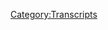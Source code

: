 {{Transcript
    | title         = [[347: September 23, 2019]]
    | caption       = [https://knowledgefight.libsyn.com/knowledge-fight-september-23-2019 Listen to this episode on Libsyn]
    | episodeNumber = [[347: September 23, 2019|347]]
    | length        = 02:00:40
}}

{{MessageBox
    | header     = Warning: Bot Generated Content
    | text       = This transcript was automatically generated by transcription software and likely contains many mistakes and misattributions. Please check the audio for definitive quotes, attribution, and context.
    | image      = N3yvass4myg91.webp
    | imagewidth = 50px
    | id         = warning
}}

{{TranscriptBlock
    | name      = Unknown Speaker
    | timestamp = 00:00:00.000
    | text      = N-n-n-n-n-n-n-knowledge fight.
}}

{{TranscriptBlock
    | name      = Unknown Speaker
    | timestamp = 00:00:10.259
    | text      = Dan and Jordan, I am sweating.
}}

{{TranscriptBlock
    | name      = Unknown Speaker
    | timestamp = 00:00:19.760
    | text      = Knowledgefight.com, it's time to pray.
}}

{{TranscriptBlock
    | name      = Unknown Speaker
    | timestamp = 00:00:21.640
    | text      = I have great respect for knowledge fight.
}}

{{TranscriptBlock
    | name      = Unknown Speaker
    | timestamp = 00:00:24.239
    | text      = Knowledge fight.
}}

{{TranscriptBlock
    | name      = Unknown Speaker
    | timestamp = 00:00:25.320
    | text      = I'm sick of them posing as if they're the good guys, saying we are the bad guys.
}}

{{TranscriptBlock
    | name      = Unknown Speaker
    | timestamp = 00:00:29.160
    | text      = Knowledge fight.
}}

{{TranscriptBlock
    | name      = Unknown Speaker
    | timestamp = 00:00:30.160
    | text      = Dan and Jordan, knowledge fight.
}}

{{TranscriptBlock
    | name      = Unknown Speaker
    | timestamp = 00:00:32.159
    | text      = Need, need money.
}}

{{TranscriptBlock
    | name      = Unknown Speaker
    | timestamp = 00:00:33.159
    | text      = Andy and Kansas.
}}

{{TranscriptBlock
    | name      = Unknown Speaker
    | timestamp = 00:00:34.159
    | text      = Andy and Kansas.
}}

{{TranscriptBlock
    | name      = Unknown Speaker
    | timestamp = 00:00:35.159
    | text      = Stop it.
}}

{{TranscriptBlock
    | name      = Unknown Speaker
    | timestamp = 00:00:36.159
    | text      = Andy and Kansas.
}}

{{TranscriptBlock
    | name      = Unknown Speaker
    | timestamp = 00:00:37.159
    | text      = Andy and Kansas.
}}

{{TranscriptBlock
    | name      = Unknown Speaker
    | timestamp = 00:00:38.159
    | text      = It's time to pray.
}}

{{TranscriptBlock
    | name      = Unknown Speaker
    | timestamp = 00:00:39.159
    | text      = Andy and Kansas, you're on the air.
}}

{{TranscriptBlock
    | name      = Unknown Speaker
    | timestamp = 00:00:40.159
    | text      = Thanks for holding.
}}

{{TranscriptBlock
    | name      = Unknown Speaker
    | timestamp = 00:00:41.159
    | text      = Hello, Alex.
}}

{{TranscriptBlock
    | name      = Unknown Speaker
    | timestamp = 00:00:42.159
    | text      = I'm a first-time caller.
}}

{{TranscriptBlock
    | name      = Unknown Speaker
    | timestamp = 00:00:43.159
    | text      = I'm a huge fan.
}}

{{TranscriptBlock
    | name      = Unknown Speaker
    | timestamp = 00:00:44.159
    | text      = I love your work.
}}

{{TranscriptBlock
    | name      = Unknown Speaker
    | timestamp = 00:00:45.159
    | text      = Knowledgefight.com.
}}

{{TranscriptBlock
    | name      = Unknown Speaker
    | timestamp = 00:00:46.159
    | text      = I love you.
}}

{{TranscriptBlock
    | name      = Unknown Speaker
    | timestamp = 00:00:47.159
    | text      = I love you.
}}

{{TranscriptBlock
    | name      = Unknown Speaker
    | timestamp = 00:00:48.159
    | text      = I love you.
}}

{{TranscriptBlock
    | name      = Unknown Speaker
    | timestamp = 00:00:49.159
    | text      = I love you.
}}

{{TranscriptBlock
    | name      = Unknown Speaker
    | timestamp = 00:00:50.159
    | text      = I love you.
}}

{{TranscriptBlock
    | name      = Unknown Speaker
    | timestamp = 00:00:51.159
    | text      = I love you.
}}

{{TranscriptBlock
    | name      = Unknown Speaker
    | timestamp = 00:00:52.159
    | text      = I love you.
}}

{{TranscriptBlock
    | name      = Unknown Speaker
    | timestamp = 00:00:53.159
    | text      = Knowledgefight.com, knowledgefight.com.
}}

{{TranscriptBlock
    | name      = Unknown Speaker
    | timestamp = 00:00:59.159
    | text      = I love you.
}}

{{TranscriptBlock
    | name      = Unknown Speaker
    | timestamp = 00:01:00.159
    | text      = Hey, everybody.
}}

{{TranscriptBlock
    | name      = Unknown Speaker
    | timestamp = 00:01:01.159
    | text      = Welcome back to Knowledge Fight.
}}

{{TranscriptBlock
    | name      = Unknown Speaker
    | timestamp = 00:01:02.159
    | text      = I'm Dan.
}}

{{TranscriptBlock
    | name      = Unknown Speaker
    | timestamp = 00:01:03.159
    | text      = I'm Jordan.
}}

{{TranscriptBlock
    | name      = Unknown Speaker
    | timestamp = 00:01:04.159
    | text      = We're a couple of dudes.
}}

{{TranscriptBlock
    | name      = Unknown Speaker
    | timestamp = 00:01:05.159
    | text      = I like to sit around, drink novelty beverages, and talk a little bit about that fella, Alex
}}

{{TranscriptBlock
    | name      = Unknown Speaker
    | timestamp = 00:01:08.359
    | text      = Jones.
}}

{{TranscriptBlock
    | name      = Unknown Speaker
    | timestamp = 00:01:09.359
    | text      = Indeed, we are Dan.
}}

{{TranscriptBlock
    | name      = Unknown Speaker
    | timestamp = 00:01:12.159
    | text      = Right.
}}

{{TranscriptBlock
    | name      = Unknown Speaker
    | timestamp = 00:01:13.159
    | text      = That was sort of like a bad wrestling announcer, the way you were holding the mic.
}}

{{TranscriptBlock
    | name      = Unknown Speaker
    | timestamp = 00:01:19.519
    | text      = I almost like it.
}}

{{TranscriptBlock
    | name      = Unknown Speaker
    | timestamp = 00:01:20.519
    | text      = Let's get ready to rumble.
}}

{{TranscriptBlock
    | name      = Unknown Speaker
    | timestamp = 00:01:21.519
    | text      = Oh, absolutely.
}}

{{TranscriptBlock
    | name      = Unknown Speaker
    | timestamp = 00:01:22.519
    | text      = Absolutely.
}}

{{TranscriptBlock
    | name      = Unknown Speaker
    | timestamp = 00:01:23.519
    | text      = I think I just got charged a copyright infringement on that one.
}}

{{TranscriptBlock
    | name      = Unknown Speaker
    | timestamp = 00:01:25.680
    | text      = Yeah, yeah.
}}

{{TranscriptBlock
    | name      = Unknown Speaker
    | timestamp = 00:01:26.680
    | text      = The buffers are going to come after you for that.
}}

{{TranscriptBlock
    | name      = Unknown Speaker
    | timestamp = 00:01:27.680
    | text      = I think so.
}}

{{TranscriptBlock
    | name      = Unknown Speaker
    | timestamp = 00:01:28.680
    | text      = They got a lot of money tied up in it.
}}

{{TranscriptBlock
    | name      = Unknown Speaker
    | timestamp = 00:01:29.680
    | text      = I do not like it when people tell people to rumble.
}}

{{TranscriptBlock
    | name      = Unknown Speaker
    | timestamp = 00:01:32.359
    | text      = What's going on?
}}

{{TranscriptBlock
    | name      = Unknown Speaker
    | timestamp = 00:01:33.959
    | text      = Oh, Dan.
}}

{{TranscriptBlock
    | name      = Unknown Speaker
    | timestamp = 00:01:34.959
    | text      = Yeah, Jordan.
}}

{{TranscriptBlock
    | name      = Unknown Speaker
    | timestamp = 00:01:35.959
    | text      = You know what?
}}

{{TranscriptBlock
    | name      = Unknown Speaker
    | timestamp = 00:01:36.959
    | text      = I don't know if I've ever asked you this show or outside.
}}

{{TranscriptBlock
    | name      = Unknown Speaker
    | timestamp = 00:01:40.319
    | text      = This will make for an interesting question, though.
}}

{{TranscriptBlock
    | name      = Unknown Speaker
    | timestamp = 00:01:41.760
    | text      = Have you ever done sketch comedy, Dan?
}}

{{TranscriptBlock
    | name      = Unknown Speaker
    | timestamp = 00:01:44.680
    | text      = I mean-
}}

{{TranscriptBlock
    | name      = Unknown Speaker
    | timestamp = 00:01:45.680
    | text      = Have you ever done a sketch?
}}

{{TranscriptBlock
    | name      = Unknown Speaker
    | timestamp = 00:01:46.680
    | text      = You already know the answer to that.
}}

{{TranscriptBlock
    | name      = Unknown Speaker
    | timestamp = 00:01:47.680
    | text      = I don't know if I do.
}}

{{TranscriptBlock
    | name      = Unknown Speaker
    | timestamp = 00:01:48.680
    | text      = Yeah.
}}

{{TranscriptBlock
    | name      = Unknown Speaker
    | timestamp = 00:01:49.680
    | text      = I told you that when I was in church, going to church all the time, I was on the drama
}}

{{TranscriptBlock
    | name      = Unknown Speaker
    | timestamp = 00:01:53.840
    | text      = team.
}}

{{TranscriptBlock
    | name      = Unknown Speaker
    | timestamp = 00:01:54.840
    | text      = All right.
}}

{{TranscriptBlock
    | name      = Unknown Speaker
    | timestamp = 00:01:55.840
    | text      = I did sketches during the youth services.
}}

{{TranscriptBlock
    | name      = Unknown Speaker
    | timestamp = 00:01:57.840
    | text      = I mean, in a sense of actual comedy.
}}

{{TranscriptBlock
    | name      = Unknown Speaker
    | timestamp = 00:02:01.040
    | text      = Maybe a little bit.
}}

{{TranscriptBlock
    | name      = Unknown Speaker
    | timestamp = 00:02:02.040
    | text      = Back when I lived in Missouri, I was trying anything I could because there's no community
}}

{{TranscriptBlock
    | name      = Unknown Speaker
    | timestamp = 00:02:07.799
    | text      = there.
}}

{{TranscriptBlock
    | name      = Unknown Speaker
    | timestamp = 00:02:08.800
    | text      = There's no real opportunity to do standup all that much.
}}

{{TranscriptBlock
    | name      = Unknown Speaker
    | timestamp = 00:02:11.120
    | text      = So I started my own bar show that went pretty well.
}}

{{TranscriptBlock
    | name      = Unknown Speaker
    | timestamp = 00:02:14.319
    | text      = And then I also tried to get in on the internet sketch little video game, and I am no good
}}

{{TranscriptBlock
    | name      = Unknown Speaker
    | timestamp = 00:02:21.879
    | text      = at it.
}}

{{TranscriptBlock
    | name      = Unknown Speaker
    | timestamp = 00:02:22.879
    | text      = I am zero.
}}

{{TranscriptBlock
    | name      = Unknown Speaker
    | timestamp = 00:02:23.879
    | text      = I am very bad at it.
}}

{{TranscriptBlock
    | name      = Unknown Speaker
    | timestamp = 00:02:24.879
    | text      = You're zilch.
}}

{{TranscriptBlock
    | name      = Unknown Speaker
    | timestamp = 00:02:25.879
    | text      = Yeah, yeah.
}}

{{TranscriptBlock
    | name      = Unknown Speaker
    | timestamp = 00:02:26.879
    | text      = So I made a couple little video sketches.
}}

{{TranscriptBlock
    | name      = Unknown Speaker
    | timestamp = 00:02:30.159
    | text      = They were just not-
}}

{{TranscriptBlock
    | name      = Unknown Speaker
    | timestamp = 00:02:31.159
    | text      = Do you have anyone that's memorable whatsoever?
}}

{{TranscriptBlock
    | name      = Unknown Speaker
    | timestamp = 00:02:33.919
    | text      = The comedian, New York comedian, semi-famous New York comedian, Kyle Ayers, he and I came
}}

{{TranscriptBlock
    | name      = Unknown Speaker
    | timestamp = 00:02:39.719
    | text      = up together in Columbia, Missouri.
}}

{{TranscriptBlock
    | name      = Unknown Speaker
    | timestamp = 00:02:42.080
    | text      = And so we had one sketch where the whole premise was that we were trying to come up with a
}}

{{TranscriptBlock
    | name      = Unknown Speaker
    | timestamp = 00:02:46.960
    | text      = nickname for me.
}}

{{TranscriptBlock
    | name      = Unknown Speaker
    | timestamp = 00:02:47.960
    | text      = And so we were sitting there on a couch, and I kept coming up with names that were like
}}

{{TranscriptBlock
    | name      = Unknown Speaker
    | timestamp = 00:02:53.199
    | text      = The Denialator or something like Dan something.
}}

{{TranscriptBlock
    | name      = Unknown Speaker
    | timestamp = 00:02:56.000
    | text      = Yeah, yeah, yeah, yeah.
}}

{{TranscriptBlock
    | name      = Unknown Speaker
    | timestamp = 00:02:57.000
    | text      = It was just bickering.
}}

{{TranscriptBlock
    | name      = Unknown Speaker
    | timestamp = 00:02:58.000
    | text      = There was the whole thing.
}}

{{TranscriptBlock
    | name      = Unknown Speaker
    | timestamp = 00:03:00.039
    | text      = Me him and Ryan Beck, another comedian, three of us would always get into fights about how
}}

{{TranscriptBlock
    | name      = Unknown Speaker
    | timestamp = 00:03:04.919
    | text      = I thought the essence of comedy is arguing with each other.
}}

{{TranscriptBlock
    | name      = Unknown Speaker
    | timestamp = 00:03:09.000
    | text      = All just having disagreements, and then they would disagree with me, and then I would make
}}

{{TranscriptBlock
    | name      = Unknown Speaker
    | timestamp = 00:03:13.400
    | text      = it funny.
}}

{{TranscriptBlock
    | name      = Unknown Speaker
    | timestamp = 00:03:14.400
    | text      = And then it would be the essence of comedy.
}}

{{TranscriptBlock
    | name      = Unknown Speaker
    | timestamp = 00:03:15.400
    | text      = I proved my point.
}}

{{TranscriptBlock
    | name      = Unknown Speaker
    | timestamp = 00:03:18.020
    | text      = They didn't enjoy that.
}}

{{TranscriptBlock
    | name      = Unknown Speaker
    | timestamp = 00:03:19.020
    | text      = No, absolutely not.
}}

{{TranscriptBlock
    | name      = Unknown Speaker
    | timestamp = 00:03:21.479
    | text      = So those meetings about doing sketches was probably more fun and funnier than the actual
}}

{{TranscriptBlock
    | name      = Unknown Speaker
    | timestamp = 00:03:26.280
    | text      = sketches themselves that ever got produced.
}}

{{TranscriptBlock
    | name      = Unknown Speaker
    | timestamp = 00:03:28.280
    | text      = But it wasn't something I wanted to pursue.
}}

{{TranscriptBlock
    | name      = Unknown Speaker
    | timestamp = 00:03:30.520
    | text      = I'm not a very good actor.
}}

{{TranscriptBlock
    | name      = Unknown Speaker
    | timestamp = 00:03:31.680
    | text      = I can't remember lines that well.
}}

{{TranscriptBlock
    | name      = Unknown Speaker
    | timestamp = 00:03:33.759
    | text      = I'm not really good at improvising.
}}

{{TranscriptBlock
    | name      = Unknown Speaker
    | timestamp = 00:03:36.000
    | text      = I can have a conversation with somebody, but once the pressure of like, we're in a scene
}}

{{TranscriptBlock
    | name      = Unknown Speaker
    | timestamp = 00:03:40.360
    | text      = and I've got to come up with something to follow the game, I can't do that shit.
}}

{{TranscriptBlock
    | name      = Unknown Speaker
    | timestamp = 00:03:45.439
    | text      = You don't really get into the moment.
}}

{{TranscriptBlock
    | name      = Unknown Speaker
    | timestamp = 00:03:46.639
    | text      = I have no patience for it.
}}

{{TranscriptBlock
    | name      = Unknown Speaker
    | timestamp = 00:03:48.240
    | text      = You have no patience for not thinking.
}}

{{TranscriptBlock
    | name      = Unknown Speaker
    | timestamp = 00:03:50.719
    | text      = Nope.
}}

{{TranscriptBlock
    | name      = Unknown Speaker
    | timestamp = 00:03:51.719
    | text      = Nope.
}}

{{TranscriptBlock
    | name      = Unknown Speaker
    | timestamp = 00:03:52.719
    | text      = You have no patience for the instant reaction of something.
}}

{{TranscriptBlock
    | name      = Unknown Speaker
    | timestamp = 00:03:55.840
    | text      = If I were in an improv show, I've seen a lot of them.
}}

{{TranscriptBlock
    | name      = Unknown Speaker
    | timestamp = 00:03:58.479
    | text      = I don't hate improv or anything, but I've seen a lot of them that are pretty bad.
}}

{{TranscriptBlock
    | name      = Unknown Speaker
    | timestamp = 00:04:01.759
    | text      = And most of the time I imagine myself in the scene, and my reaction to something is like,
}}

{{TranscriptBlock
    | name      = Unknown Speaker
    | timestamp = 00:04:05.919
    | text      = fuck this noise.
}}

{{TranscriptBlock
    | name      = Unknown Speaker
    | timestamp = 00:04:06.919
    | text      = I just leave.
}}

{{TranscriptBlock
    | name      = Unknown Speaker
    | timestamp = 00:04:07.919
    | text      = Like, what are you doing?
}}

{{TranscriptBlock
    | name      = Unknown Speaker
    | timestamp = 00:04:11.400
    | text      = That breaks everything.
}}

{{TranscriptBlock
    | name      = Unknown Speaker
    | timestamp = 00:04:12.400
    | text      = That would be the best episode of Whose Line Is It Anyway ever.
}}

{{TranscriptBlock
    | name      = Unknown Speaker
    | timestamp = 00:04:15.560
    | text      = Somebody just walks up there to Colin Mockery and is like, this is fucking stupid, and then
}}

{{TranscriptBlock
    | name      = Unknown Speaker
    | timestamp = 00:04:18.720
    | text      = just storms off.
}}

{{TranscriptBlock
    | name      = Unknown Speaker
    | timestamp = 00:04:19.720
    | text      = Ryan?
}}

{{TranscriptBlock
    | name      = Unknown Speaker
    | timestamp = 00:04:20.720
    | text      = Ryan Stiles?
}}

{{TranscriptBlock
    | name      = Unknown Speaker
    | timestamp = 00:04:21.720
    | text      = I gotta go.
}}

{{TranscriptBlock
    | name      = Unknown Speaker
    | timestamp = 00:04:22.720
    | text      = It would not be as compelling television.
}}

{{TranscriptBlock
    | name      = Unknown Speaker
    | timestamp = 00:04:25.879
    | text      = So no, I don't know a whole lot about sketch comedy, but I do know quite a bit about Alex
}}

{{TranscriptBlock
    | name      = Unknown Speaker
    | timestamp = 00:04:29.160
    | text      = Jones.
}}

{{TranscriptBlock
    | name      = Unknown Speaker
    | timestamp = 00:04:30.160
    | text      = And I only know what you tell me about both.
}}

{{TranscriptBlock
    | name      = Unknown Speaker
    | timestamp = 00:04:31.360
    | text      = That's right.
}}

{{TranscriptBlock
    | name      = Unknown Speaker
    | timestamp = 00:04:32.360
    | text      = And that's the theme of this year's show.
}}

{{TranscriptBlock
    | name      = Unknown Speaker
    | timestamp = 00:04:33.360
    | text      = That's the gig.
}}

{{TranscriptBlock
    | name      = Unknown Speaker
    | timestamp = 00:04:34.360
    | text      = And today we're going to be going over a present day episode.
}}

{{TranscriptBlock
    | name      = Unknown Speaker
    | timestamp = 00:04:36.279
    | text      = We're going to be talking about September 23rd, 2019.
}}

{{TranscriptBlock
    | name      = Unknown Speaker
    | timestamp = 00:04:39.639
    | text      = There's some interesting stuff that goes on.
}}

{{TranscriptBlock
    | name      = Unknown Speaker
    | timestamp = 00:04:42.120
    | text      = There's some stuff that infuriates me.
}}

{{TranscriptBlock
    | name      = Unknown Speaker
    | timestamp = 00:04:43.680
    | text      = There'll be some stuff that infuriates you.
}}

{{TranscriptBlock
    | name      = Unknown Speaker
    | timestamp = 00:04:45.680
    | text      = So we're going to cover all of our bases.
}}

{{TranscriptBlock
    | name      = Unknown Speaker
    | timestamp = 00:04:47.240
    | text      = On the 23rd?
}}

{{TranscriptBlock
    | name      = Unknown Speaker
    | timestamp = 00:04:48.240
    | text      = I can't think of any large events that could occur that Alex had stuff to say about that
}}

{{TranscriptBlock
    | name      = Unknown Speaker
    | timestamp = 00:04:52.439
    | text      = would infuriate me specifically.
}}

{{TranscriptBlock
    | name      = Unknown Speaker
    | timestamp = 00:04:54.800
    | text      = He might have a take on the climate protests.
}}

{{TranscriptBlock
    | name      = Unknown Speaker
    | timestamp = 00:04:58.079
    | text      = Interesting.
}}

{{TranscriptBlock
    | name      = Unknown Speaker
    | timestamp = 00:04:59.079
    | text      = I wonder if it's great.
}}

{{TranscriptBlock
    | name      = Unknown Speaker
    | timestamp = 00:05:00.519
    | text      = It's pretty good.
}}

{{TranscriptBlock
    | name      = Unknown Speaker
    | timestamp = 00:05:02.480
    | text      = It's not.
}}

{{TranscriptBlock
    | name      = Unknown Speaker
    | timestamp = 00:05:03.480
    | text      = It is pretty good.
}}

{{TranscriptBlock
    | name      = Unknown Speaker
    | timestamp = 00:05:04.839
    | text      = Pretty great is how I feel about the people who have signed up and are supporting the
}}

{{TranscriptBlock
    | name      = Unknown Speaker
    | timestamp = 00:05:08.600
    | text      = show.
}}

{{TranscriptBlock
    | name      = Unknown Speaker
    | timestamp = 00:05:09.600
    | text      = So we shall take a moment to say thank you to a couple of them there, folks.
}}

{{TranscriptBlock
    | name      = Unknown Speaker
    | timestamp = 00:05:12.959
    | text      = So first of all, Chris, thank you so much.
}}

{{TranscriptBlock
    | name      = Unknown Speaker
    | timestamp = 00:05:15.040
    | text      = You are now a policy wonk.
}}

{{TranscriptBlock
    | name      = Unknown Speaker
    | timestamp = 00:05:16.519
    | text      = I'm a policy wonk.
}}

{{TranscriptBlock
    | name      = Unknown Speaker
    | timestamp = 00:05:17.519
    | text      = Thank you, Chris.
}}

{{TranscriptBlock
    | name      = Unknown Speaker
    | timestamp = 00:05:18.519
    | text      = Next twist, Christopher.
}}

{{TranscriptBlock
    | name      = Unknown Speaker
    | timestamp = 00:05:20.920
    | text      = Thank you so much.
}}

{{TranscriptBlock
    | name      = Unknown Speaker
    | timestamp = 00:05:21.920
    | text      = You are now a policy wonk.
}}

{{TranscriptBlock
    | name      = Unknown Speaker
    | timestamp = 00:05:22.920
    | text      = I'm a policy wonk.
}}

{{TranscriptBlock
    | name      = Unknown Speaker
    | timestamp = 00:05:23.920
    | text      = Thank you, Christopher.
}}

{{TranscriptBlock
    | name      = Unknown Speaker
    | timestamp = 00:05:24.920
    | text      = Thanks, Twistopher.
}}

{{TranscriptBlock
    | name      = Unknown Speaker
    | timestamp = 00:05:25.920
    | text      = All right.
}}

{{TranscriptBlock
    | name      = Unknown Speaker
    | timestamp = 00:05:26.920
    | text      = You know, that's some improv comedy right there.
}}

{{TranscriptBlock
    | name      = Unknown Speaker
    | timestamp = 00:05:30.120
    | text      = The Chris contingent is coming together.
}}

{{TranscriptBlock
    | name      = Unknown Speaker
    | timestamp = 00:05:31.959
    | text      = Yeah.
}}

{{TranscriptBlock
    | name      = Unknown Speaker
    | timestamp = 00:05:32.959
    | text      = We all signed up for that abolition.
}}

{{TranscriptBlock
    | name      = Unknown Speaker
    | timestamp = 00:05:33.959
    | text      = That's true.
}}

{{TranscriptBlock
    | name      = Unknown Speaker
    | timestamp = 00:05:34.959
    | text      = There's a there's a good name in there somewhere.
}}

{{TranscriptBlock
    | name      = Unknown Speaker
    | timestamp = 00:05:35.959
    | text      = Next, Justin.
}}

{{TranscriptBlock
    | name      = Unknown Speaker
    | timestamp = 00:05:36.959
    | text      = Thank you so much.
}}

{{TranscriptBlock
    | name      = Unknown Speaker
    | timestamp = 00:05:37.959
    | text      = You're now policy wonk.
}}

{{TranscriptBlock
    | name      = Unknown Speaker
    | timestamp = 00:05:39.079
    | text      = I'm a policy wonk.
}}

{{TranscriptBlock
    | name      = Unknown Speaker
    | timestamp = 00:05:40.079
    | text      = Thank you, Justin.
}}

{{TranscriptBlock
    | name      = Unknown Speaker
    | timestamp = 00:05:41.079
    | text      = Next.
}}

{{TranscriptBlock
    | name      = Unknown Speaker
    | timestamp = 00:05:42.079
    | text      = Jenny with an I.
}}

{{TranscriptBlock
    | name      = Unknown Speaker
    | timestamp = 00:05:43.079
    | text      = Thank you so much.
}}

{{TranscriptBlock
    | name      = Unknown Speaker
    | timestamp = 00:05:44.079
    | text      = You are now a policy wonk.
}}

{{TranscriptBlock
    | name      = Unknown Speaker
    | timestamp = 00:05:45.319
    | text      = I'm a policy wonk.
}}

{{TranscriptBlock
    | name      = Unknown Speaker
    | timestamp = 00:05:46.319
    | text      = Thank you, Jenny.
}}

{{TranscriptBlock
    | name      = Unknown Speaker
    | timestamp = 00:05:47.319
    | text      = Thanks, Jenny.
}}

{{TranscriptBlock
    | name      = Unknown Speaker
    | timestamp = 00:05:48.319
    | text      = I'm going to dot that I with a heart.
}}

{{TranscriptBlock
    | name      = Unknown Speaker
    | timestamp = 00:05:49.319
    | text      = I'll be goddamn sure about that.
}}

{{TranscriptBlock
    | name      = Unknown Speaker
    | timestamp = 00:05:51.120
    | text      = Absolutely.
}}

{{TranscriptBlock
    | name      = Unknown Speaker
    | timestamp = 00:05:52.120
    | text      = Next, Michael.
}}

{{TranscriptBlock
    | name      = Unknown Speaker
    | timestamp = 00:05:53.120
    | text      = Thank you so much.
}}

{{TranscriptBlock
    | name      = Unknown Speaker
    | timestamp = 00:05:54.120
    | text      = You are now a policy wonk.
}}

{{TranscriptBlock
    | name      = Unknown Speaker
    | timestamp = 00:05:55.120
    | text      = I'm a policy wonk.
}}

{{TranscriptBlock
    | name      = Unknown Speaker
    | timestamp = 00:05:56.120
    | text      = Thank you, Michael.
}}

{{TranscriptBlock
    | name      = Unknown Speaker
    | timestamp = 00:05:57.120
    | text      = Then, finally, Callan, thank you so much.
}}

{{TranscriptBlock
    | name      = Unknown Speaker
    | timestamp = 00:05:58.920
    | text      = You are now a policy wonk.
}}

{{TranscriptBlock
    | name      = Unknown Speaker
    | timestamp = 00:06:00.720
    | text      = I'm a policy wonk.
}}

{{TranscriptBlock
    | name      = Unknown Speaker
    | timestamp = 00:06:01.720
    | text      = Thank you so much, Callen.
}}

{{TranscriptBlock
    | name      = Unknown Speaker
    | timestamp = 00:06:03.019
    | text      = If you're out there listening and you're thinking,
}}

{{TranscriptBlock
    | name      = Unknown Speaker
    | timestamp = 00:06:04.360
    | text      = hey, I enjoy what these guys do, I like this show,
}}

{{TranscriptBlock
    | name      = Unknown Speaker
    | timestamp = 00:06:06.360
    | text      = you can do that, you can support our show
}}

{{TranscriptBlock
    | name      = Unknown Speaker
    | timestamp = 00:06:07.800
    | text      = by going to our website, knowledgefight.com,
}}

{{TranscriptBlock
    | name      = Unknown Speaker
    | timestamp = 00:06:09.500
    | text      = clicking the button, it says support the show, show, show.
}}

{{TranscriptBlock
    | name      = Unknown Speaker
    | timestamp = 00:06:12.199
    | text      = Show the show.
}}

{{TranscriptBlock
    | name      = Unknown Speaker
    | timestamp = 00:06:13.040
    | text      = What is this?
}}

{{TranscriptBlock
    | name      = Unknown Speaker
    | timestamp = 00:06:13.879
    | text      = I don't know.
}}

{{TranscriptBlock
    | name      = Unknown Speaker
    | timestamp = 00:06:14.959
    | text      = I would appreciate it.
}}

{{TranscriptBlock
    | name      = Unknown Speaker
    | timestamp = 00:06:16.040
    | text      = Yeah.
}}

{{TranscriptBlock
    | name      = Unknown Speaker
    | timestamp = 00:06:16.920
    | text      = So Jordan, today we start on the 23rd,
}}

{{TranscriptBlock
    | name      = Unknown Speaker
    | timestamp = 00:06:20.639
    | text      = and this is really interesting,
}}

{{TranscriptBlock
    | name      = Unknown Speaker
    | timestamp = 00:06:22.120
    | text      = because Alex starts the show with the music
}}

{{TranscriptBlock
    | name      = Unknown Speaker
    | timestamp = 00:06:24.339
    | text      = that I've never heard him use before.
}}

{{TranscriptBlock
    | name      = Unknown Speaker
    | timestamp = 00:06:26.160
    | text      = Okay.
}}

{{TranscriptBlock
    | name      = Unknown Speaker
    | timestamp = 00:06:27.000
    | text      = And it actually kind of got me pretty excited.
}}

{{TranscriptBlock
    | name      = Unknown Speaker
    | timestamp = 00:06:29.160
    | text      = Pretty hyped.
}}

{{TranscriptBlock
    | name      = Unknown Speaker
    | timestamp = 00:06:30.319
    | text      = If you come back to California,
}}

{{TranscriptBlock
    | name      = Unknown Speaker
    | timestamp = 00:06:34.519
    | text      = you should just hit me up.
}}

{{TranscriptBlock
    | name      = Unknown Speaker
    | timestamp = 00:06:37.120
    | text      = Ladies and gentlemen, it is September 23rd, 2019.
}}

{{TranscriptBlock
    | name      = Unknown Speaker
    | timestamp = 00:06:43.399
    | text      = I'm your Alex Jones host, and we are here attempting
}}

{{TranscriptBlock
    | name      = Unknown Speaker
    | timestamp = 00:06:48.279
    | text      = to cover the news and chronicle what's unfolding
}}

{{TranscriptBlock
    | name      = Unknown Speaker
    | timestamp = 00:06:51.560
    | text      = and what we're about to witness here.
}}

{{TranscriptBlock
    | name      = Unknown Speaker
    | timestamp = 00:06:53.439
    | text      = Three things.
}}

{{TranscriptBlock
    | name      = Unknown Speaker
    | timestamp = 00:06:54.279
    | text      = First of all, that's Lana Del Rey.
}}

{{TranscriptBlock
    | name      = Unknown Speaker
    | timestamp = 00:06:55.800
    | text      = Is that Lana Del Rey?
}}

{{TranscriptBlock
    | name      = Unknown Speaker
    | timestamp = 00:06:56.920
    | text      = Okay.
}}

{{TranscriptBlock
    | name      = Unknown Speaker
    | timestamp = 00:06:57.759
    | text      = Second, Alex said, I'm your Alex Jones host.
}}

{{TranscriptBlock
    | name      = Unknown Speaker
    | timestamp = 00:07:00.800
    | text      = And third, he said, we're gonna attempt to cover the news.
}}

{{TranscriptBlock
    | name      = Unknown Speaker
    | timestamp = 00:07:03.879
    | text      = Oh boy.
}}

{{TranscriptBlock
    | name      = Unknown Speaker
    | timestamp = 00:07:04.720
    | text      = That's a bad intro.
}}

{{TranscriptBlock
    | name      = Unknown Speaker
    | timestamp = 00:07:05.540
    | text      = That's a trifecta of greatness right there.
}}

{{TranscriptBlock
    | name      = Unknown Speaker
    | timestamp = 00:07:07.759
    | text      = So Jordan, it's profoundly weird
}}

{{TranscriptBlock
    | name      = Unknown Speaker
    | timestamp = 00:07:09.800
    | text      = that Alex is opening his show with a song by Lana Del Rey
}}

{{TranscriptBlock
    | name      = Unknown Speaker
    | timestamp = 00:07:12.879
    | text      = immediately after we talked about him not liking her
}}

{{TranscriptBlock
    | name      = Unknown Speaker
    | timestamp = 00:07:15.680
    | text      = on our last episode.
}}

{{TranscriptBlock
    | name      = Unknown Speaker
    | timestamp = 00:07:16.519
    | text      = It is really not weird.
}}

{{TranscriptBlock
    | name      = Unknown Speaker
    | timestamp = 00:07:17.980
    | text      = It makes perfect sense.
}}

{{TranscriptBlock
    | name      = Unknown Speaker
    | timestamp = 00:07:19.399
    | text      = They are fucking with us.
}}

{{TranscriptBlock
    | name      = Unknown Speaker
    | timestamp = 00:07:20.720
    | text      = No, it could easily be misconstrued as that,
}}

{{TranscriptBlock
    | name      = Unknown Speaker
    | timestamp = 00:07:22.879
    | text      = like sending subtle messages to us.
}}

{{TranscriptBlock
    | name      = Unknown Speaker
    | timestamp = 00:07:24.920
    | text      = And if I were the type of person who likes Alex a bunch
}}

{{TranscriptBlock
    | name      = Unknown Speaker
    | timestamp = 00:07:27.480
    | text      = or someone who works for Infowars
}}

{{TranscriptBlock
    | name      = Unknown Speaker
    | timestamp = 00:07:29.240
    | text      = and likes to create false perceptions,
}}

{{TranscriptBlock
    | name      = Unknown Speaker
    | timestamp = 00:07:31.240
    | text      = I would probably accept that's the reality
}}

{{TranscriptBlock
    | name      = Unknown Speaker
    | timestamp = 00:07:33.019
    | text      = of what's going on and I would tell the audience,
}}

{{TranscriptBlock
    | name      = Unknown Speaker
    | timestamp = 00:07:35.100
    | text      = hey, Alex is fucking with us by playing Lana Del Rey.
}}

{{TranscriptBlock
    | name      = Unknown Speaker
    | timestamp = 00:07:37.560
    | text      = Right, it'd be hilarious.
}}

{{TranscriptBlock
    | name      = Unknown Speaker
    | timestamp = 00:07:38.399
    | text      = But that's not the case.
}}

{{TranscriptBlock
    | name      = Unknown Speaker
    | timestamp = 00:07:39.600
    | text      = Oh no.
}}

{{TranscriptBlock
    | name      = Unknown Speaker
    | timestamp = 00:07:40.439
    | text      = In truth, it seems like Alex really likes
}}

{{TranscriptBlock
    | name      = Unknown Speaker
    | timestamp = 00:07:43.079
    | text      = Lana Del Rey's new album, Norman Fucking Rockwell.
}}

{{TranscriptBlock
    | name      = Unknown Speaker
    | timestamp = 00:07:45.959
    | text      = I had to look into it a little bit because I know he hated her in the past, but now he loves this new album.
}}

{{TranscriptBlock
    | name      = Unknown Speaker
    | timestamp = 00:07:59.120
    | text      = Where do you do the research that says he loves the new album by Lana Del Rey?
}}

{{TranscriptBlock
    | name      = Unknown Speaker
    | timestamp = 00:08:02.680
    | text      = Well, you see, he thinks that she's celebrating Americana.
}}

{{TranscriptBlock
    | name      = Unknown Speaker
    | timestamp = 00:08:06.000
    | text      = Oh, okay.
}}

{{TranscriptBlock
    | name      = Unknown Speaker
    | timestamp = 00:08:06.839
    | text      = Never mind. Never mind. That's easy.
}}

{{TranscriptBlock
    | name      = Unknown Speaker
    | timestamp = 00:08:08.439
    | text      = I think he might be missing out on some of the subtler artistic elements of Lana's style,
}}

{{TranscriptBlock
    | name      = Unknown Speaker
    | timestamp = 00:08:12.600
    | text      = but I will leave that to some of the music critics out there.
}}

{{TranscriptBlock
    | name      = Unknown Speaker
    | timestamp = 00:08:15.920
    | text      = So I was trying to look into this because I was like, I remember him hating her.
}}

{{TranscriptBlock
    | name      = Unknown Speaker
    | timestamp = 00:08:19.600
    | text      = And I found a clip from late August,
}}

{{TranscriptBlock
    | name      = Unknown Speaker
    | timestamp = 00:08:22.240
    | text      = one of the shows that I must not have listened to,
}}

{{TranscriptBlock
    | name      = Unknown Speaker
    | timestamp = 00:08:24.120
    | text      = because I missed some here and there.
}}

{{TranscriptBlock
    | name      = Unknown Speaker
    | timestamp = 00:08:26.040
    | text      = But on this episode, Alex goes into how he just downloaded
}}

{{TranscriptBlock
    | name      = Unknown Speaker
    | timestamp = 00:08:30.720
    | text      = the Lana Del Rey album because he saw Matt Drudge tweet about it.
}}

{{TranscriptBlock
    | name      = Unknown Speaker
    | timestamp = 00:08:34.200
    | text      = Oh my God.
}}

{{TranscriptBlock
    | name      = Unknown Speaker
    | timestamp = 00:08:35.039
    | text      = He's like, there is beauty in the world.
}}

{{TranscriptBlock
    | name      = Unknown Speaker
    | timestamp = 00:08:36.840
    | text      = Jesus Christ.
}}

{{TranscriptBlock
    | name      = Unknown Speaker
    | timestamp = 00:08:41.039
    | text      = It's a great reminder.
}}

{{TranscriptBlock
    | name      = Unknown Speaker
    | timestamp = 00:08:42.639
    | text      = All right, all right, fine.
}}

{{TranscriptBlock
    | name      = Unknown Speaker
    | timestamp = 00:08:43.960
    | text      = So here's a little clip of that where he's talking about how Lana Del Rey's new album's really great.
}}

{{TranscriptBlock
    | name      = Unknown Speaker
    | timestamp = 00:08:48.039
    | text      = And that he tells a little tale out of school about how he almost met Lana Del Rey 10 years ago.
}}

{{TranscriptBlock
    | name      = Unknown Speaker
    | timestamp = 00:08:52.720
    | text      = Jesus Christ.
}}

{{TranscriptBlock
    | name      = Unknown Speaker
    | timestamp = 00:08:53.639
    | text      = And so they put out the three music videos that I've seen by Del Rey so far,
}}

{{TranscriptBlock
    | name      = Unknown Speaker
    | timestamp = 00:08:59.480
    | text      = and they're all incredibly nostalgic American flags.
}}

{{TranscriptBlock
    | name      = Unknown Speaker
    | timestamp = 00:09:04.080
    | text      = Back when people were moving to California, back when it was the boom state.
}}

{{TranscriptBlock
    | name      = Unknown Speaker
    | timestamp = 00:09:08.080
    | text      = So it's 50s-esque, 60s-esque.
}}

{{TranscriptBlock
    | name      = Unknown Speaker
    | timestamp = 00:09:10.519
    | text      = Real quick, that song, California, that he was playing in the intro there,
}}

{{TranscriptBlock
    | name      = Unknown Speaker
    | timestamp = 00:09:15.000
    | text      = is about some guy who's gone and moved away out of America.
}}

{{TranscriptBlock
    | name      = Unknown Speaker
    | timestamp = 00:09:18.759
    | text      = And if you come back, I want to fuck you.
}}

{{TranscriptBlock
    | name      = Unknown Speaker
    | timestamp = 00:09:20.559
    | text      = Right, right, right, right.
}}

{{TranscriptBlock
    | name      = Unknown Speaker
    | timestamp = 00:09:21.639
    | text      = To be clear, it's...
}}

{{TranscriptBlock
    | name      = Unknown Speaker
    | timestamp = 00:09:22.480
    | text      = That is the metaphor for Americana.
}}

{{TranscriptBlock
    | name      = Unknown Speaker
    | timestamp = 00:09:24.360
    | text      = What are you talking about?
}}

{{TranscriptBlock
    | name      = Unknown Speaker
    | timestamp = 00:09:25.200
    | text      = I guess.
}}

{{TranscriptBlock
    | name      = Unknown Speaker
    | timestamp = 00:09:26.840
    | text      = And it's like a big old glass of pure rainwater with big old juicy ice cubes in it
}}

{{TranscriptBlock
    | name      = Unknown Speaker
    | timestamp = 00:09:34.519
    | text      = when you've been marching through the middle of the desert.
}}

{{TranscriptBlock
    | name      = Unknown Speaker
    | timestamp = 00:09:37.840
    | text      = So whether you're listening to Beethoven's Ninth or tuning in to this young lady,
}}

{{TranscriptBlock
    | name      = Unknown Speaker
    | timestamp = 00:09:46.399
    | text      = it doesn't matter how boorish she's been in the past.
}}

{{TranscriptBlock
    | name      = Unknown Speaker
    | timestamp = 00:09:49.559
    | text      = Real quick, also, while he's talking about this, they flash up on screen the album cover,
}}

{{TranscriptBlock
    | name      = Unknown Speaker
    | timestamp = 00:09:54.559
    | text      = but they have to crop it because it's Norman fucking Rockwell.
}}

{{TranscriptBlock
    | name      = Unknown Speaker
    | timestamp = 00:09:57.200
    | text      = Right, right, right, right.
}}

{{TranscriptBlock
    | name      = Unknown Speaker
    | timestamp = 00:09:58.200
    | text      = They can't show Norman fucking Rockwell.
}}

{{TranscriptBlock
    | name      = Unknown Speaker
    | timestamp = 00:10:00.480
    | text      = Yeah, yeah, yeah, yeah.
}}

{{TranscriptBlock
    | name      = Unknown Speaker
    | timestamp = 00:10:01.600
    | text      = It's truly, truly beautiful.
}}

{{TranscriptBlock
    | name      = Unknown Speaker
    | timestamp = 00:10:03.559
    | text      = Though I do wish that time I got invited by Mr. Perry and the singer from Aerosmith
}}

{{TranscriptBlock
    | name      = Unknown Speaker
    | timestamp = 00:10:11.120
    | text      = to go cut their new album 10 years ago.
}}

{{TranscriptBlock
    | name      = Unknown Speaker
    | timestamp = 00:10:14.159
    | text      = I was invited for a week to be there in San Diego with him.
}}

{{TranscriptBlock
    | name      = Unknown Speaker
    | timestamp = 00:10:17.960
    | text      = She talks about Long Beach in San Diego in one of her songs.
}}

{{TranscriptBlock
    | name      = Unknown Speaker
    | timestamp = 00:10:20.279
    | text      = Oh, does she?
}}

{{TranscriptBlock
    | name      = Unknown Speaker
    | timestamp = 00:10:21.120
    | text      = She was there then, and I didn't go because I was too busy fighting the New World Order.
}}

{{TranscriptBlock
    | name      = Unknown Speaker
    | timestamp = 00:10:25.159
    | text      = Hold on, that's not name-rapping.
}}

{{TranscriptBlock
    | name      = Unknown Speaker
    | timestamp = 00:10:27.080
    | text      = But I remember they're like, Stephen Tyler is dating a woman 30 years junior
}}

{{TranscriptBlock
    | name      = Unknown Speaker
    | timestamp = 00:10:30.960
    | text      = and it looks just like his daughter, which she does have that elfin look like his daughter.
}}

{{TranscriptBlock
    | name      = Unknown Speaker
    | timestamp = 00:10:35.679
    | text      = But the point is, is that I had a chance to go.
}}

{{TranscriptBlock
    | name      = Unknown Speaker
    | timestamp = 00:10:38.799
    | text      = I like Aerosmith, but I'm just not into running around, following rock stars around.
}}

{{TranscriptBlock
    | name      = Unknown Speaker
    | timestamp = 00:10:43.559
    | text      = I got invited to go hang out with Metallica a couple of times, and I didn't do it either.
}}

{{TranscriptBlock
    | name      = Unknown Speaker
    | timestamp = 00:10:48.240
    | text      = And I'm not name-dropping.
}}

{{TranscriptBlock
    | name      = Unknown Speaker
    | timestamp = 00:10:49.519
    | text      = I just don't care about a bunch of dudes, no matter how cool their music is, or no matter
}}

{{TranscriptBlock
    | name      = Unknown Speaker
    | timestamp = 00:10:54.639
    | text      = the fact I was nine or ten years old when they only played heavy metal past midnight
}}

{{TranscriptBlock
    | name      = Unknown Speaker
    | timestamp = 00:11:00.080
    | text      = on the rock station, and I'd stay up and listen to it in my room with a headset on.
}}

{{TranscriptBlock
    | name      = Unknown Speaker
    | timestamp = 00:11:05.440
    | text      = Okay, and he just rambles from there, but he loves his Lana Del Rey album.
}}

{{TranscriptBlock
    | name      = Unknown Speaker
    | timestamp = 00:11:08.799
    | text      = He could have mattered ten years ago, and it's fucking great.
}}

{{TranscriptBlock
    | name      = Unknown Speaker
    | timestamp = 00:11:11.200
    | text      = It's ridiculous. This is ridiculous.
}}

{{TranscriptBlock
    | name      = Unknown Speaker
    | timestamp = 00:11:12.960
    | text      = That is, that is, ugh.
}}

{{TranscriptBlock
    | name      = Unknown Speaker
    | timestamp = 00:11:15.360
    | text      = So one of the-
}}

{{TranscriptBlock
    | name      = Unknown Speaker
    | timestamp = 00:11:15.919
    | text      = I'm just not into a bunch of dudes!
}}

{{TranscriptBlock
    | name      = Unknown Speaker
    | timestamp = 00:11:17.759
    | text      = Right, that's a strange way to put it.
}}

{{TranscriptBlock
    | name      = Unknown Speaker
    | timestamp = 00:11:19.360
    | text      = Next time you invite me out, I'm going to tell you, honestly, I cannot go out with you.
}}

{{TranscriptBlock
    | name      = Unknown Speaker
    | timestamp = 00:11:23.759
    | text      = I am too busy fighting the New World Order, Dan.
}}

{{TranscriptBlock
    | name      = Unknown Speaker
    | timestamp = 00:11:26.559
    | text      = You know what, honestly, you know, if you reframe the New World Order as Alex's bullshit,
}}

{{TranscriptBlock
    | name      = Unknown Speaker
    | timestamp = 00:11:31.440
    | text      = I might have turned down a number of invitations in my life because I'm too busy with this shit.
}}

{{TranscriptBlock
    | name      = Unknown Speaker
    | timestamp = 00:11:34.960
    | text      = That's a good point.
}}

{{TranscriptBlock
    | name      = Unknown Speaker
    | timestamp = 00:11:35.759
    | text      = So the reason that I think that this is really funny, that Alex loves her new album,
}}

{{TranscriptBlock
    | name      = Unknown Speaker
    | timestamp = 00:11:39.279
    | text      = is because in February 2017, Alex ran an article on Infowars with the headline,
}}

{{TranscriptBlock
    | name      = Unknown Speaker
    | timestamp = 00:11:43.919
    | text      = quote, Lana Del Rey joins effort to defeat Trump with witchcraft.
}}

{{TranscriptBlock
    | name      = Unknown Speaker
    | timestamp = 00:11:48.639
    | text      = This was in response to Lana tweeting about using witchcraft to unseat Trump,
}}

{{TranscriptBlock
    | name      = Unknown Speaker
    | timestamp = 00:11:52.320
    | text      = so I guess I kind of have to give it up to him.
}}

{{TranscriptBlock
    | name      = Unknown Speaker
    | timestamp = 00:11:53.919
    | text      = That's kind of a fair headline.
}}

{{TranscriptBlock
    | name      = Unknown Speaker
    | timestamp = 00:11:54.559
    | text      = That's an accurate headline.
}}

{{TranscriptBlock
    | name      = Unknown Speaker
    | timestamp = 00:11:55.600
    | text      = Yeah, yeah, I get it.
}}

{{TranscriptBlock
    | name      = Unknown Speaker
    | timestamp = 00:11:57.200
    | text      = But now she's released Norman fucking Rockwell, and Alex has decided that she's the best and
}}

{{TranscriptBlock
    | name      = Unknown Speaker
    | timestamp = 00:12:01.519
    | text      = is really putting out music that promotes the version of Americana that he's into,
}}

{{TranscriptBlock
    | name      = Unknown Speaker
    | timestamp = 00:12:05.840
    | text      = which seems weird.
}}

{{TranscriptBlock
    | name      = Unknown Speaker
    | timestamp = 00:12:07.360
    | text      = For one, she's been working on that album for a long time.
}}

{{TranscriptBlock
    | name      = Unknown Speaker
    | timestamp = 00:12:10.720
    | text      = She started on it in like 2016, so she was definitely writing and recording the songs
}}

{{TranscriptBlock
    | name      = Unknown Speaker
    | timestamp = 00:12:15.200
    | text      = that are on this album in the same time span when she decided to take out Trump with witchcraft,
}}

{{TranscriptBlock
    | name      = Unknown Speaker
    | timestamp = 00:12:19.519
    | text      = and Alex got really furious about it.
}}

{{TranscriptBlock
    | name      = Unknown Speaker
    | timestamp = 00:12:21.360
    | text      = Right.
}}

{{TranscriptBlock
    | name      = Unknown Speaker
    | timestamp = 00:12:22.080
    | text      = Further, the album is co-produced by Jack Antonoff, who dated Lena Dunham for like five years,
}}

{{TranscriptBlock
    | name      = Unknown Speaker
    | timestamp = 00:12:27.440
    | text      = someone who Alex thinks is a literal demon.
}}

{{TranscriptBlock
    | name      = Unknown Speaker
    | timestamp = 00:12:29.679
    | text      = Does he somehow think that the person who dated a literal demon for a half decade
}}

{{TranscriptBlock
    | name      = Unknown Speaker
    | timestamp = 00:12:33.519
    | text      = and a person trying to unseat Trump through witchcraft came together and
}}

{{TranscriptBlock
    | name      = Unknown Speaker
    | timestamp = 00:12:36.559
    | text      = put out a straightforward album glorifying the right-wing fantasies about America?
}}

{{TranscriptBlock
    | name      = Unknown Speaker
    | timestamp = 00:12:40.799
    | text      = That seems naive.
}}

{{TranscriptBlock
    | name      = Unknown Speaker
    | timestamp = 00:12:42.159
    | text      = God works in mysterious ways, Dan.
}}

{{TranscriptBlock
    | name      = Unknown Speaker
    | timestamp = 00:12:45.120
    | text      = He chooses his actors from amongst the gloried and the sinners both.
}}

{{TranscriptBlock
    | name      = Unknown Speaker
    | timestamp = 00:12:50.080
    | text      = I couldn't find the specific articles, but I also do remember Alex yelling about how
}}

{{TranscriptBlock
    | name      = Unknown Speaker
    | timestamp = 00:12:54.320
    | text      = like Lana Del Rey's Born to Die album was like celebrating death and like all this shit.
}}

{{TranscriptBlock
    | name      = Unknown Speaker
    | timestamp = 00:12:59.440
    | text      = I like how quickly things can change for him.
}}

{{TranscriptBlock
    | name      = Unknown Speaker
    | timestamp = 00:13:02.159
    | text      = Doesn't matter how boorish her behavior was in the past.
}}

{{TranscriptBlock
    | name      = Unknown Speaker
    | timestamp = 00:13:04.879
    | text      = She tried to use devilry to unseat your favorite hero.
}}

{{TranscriptBlock
    | name      = Unknown Speaker
    | timestamp = 00:13:08.159
    | text      = Right, right, right.
}}

{{TranscriptBlock
    | name      = Unknown Speaker
    | timestamp = 00:13:08.639
    | text      = That's boorish?
}}

{{TranscriptBlock
    | name      = Unknown Speaker
    | timestamp = 00:13:09.600
    | text      = These are some good tracks, all right?
}}

{{TranscriptBlock
    | name      = Unknown Speaker
    | timestamp = 00:13:11.840
    | text      = These are some good... she's got some licks, Dan.
}}

{{TranscriptBlock
    | name      = Unknown Speaker
    | timestamp = 00:13:14.799
    | text      = So I decided that if Alex loves this album so much,
}}

{{TranscriptBlock
    | name      = Unknown Speaker
    | timestamp = 00:13:17.120
    | text      = it's probably time for me to jump in and give it a listen.
}}

{{TranscriptBlock
    | name      = Unknown Speaker
    | timestamp = 00:13:19.679
    | text      = All in all, on a first listen, I think it's a great Lana Del Rey album,
}}

{{TranscriptBlock
    | name      = Unknown Speaker
    | timestamp = 00:13:23.279
    | text      = which is to say that it's lousy with dark sarcasm
}}

{{TranscriptBlock
    | name      = Unknown Speaker
    | timestamp = 00:13:26.399
    | text      = and most of the songs are about fucking dudes you probably shouldn't fuck.
}}

{{TranscriptBlock
    | name      = Unknown Speaker
    | timestamp = 00:13:29.279
    | text      = Right.
}}

{{TranscriptBlock
    | name      = Unknown Speaker
    | timestamp = 00:13:30.000
    | text      = Now, Lana Del Rey's work usually has dual meetings involved and a lot of like veiled stuff in it.
}}

{{TranscriptBlock
    | name      = Unknown Speaker
    | timestamp = 00:13:36.480
    | text      = For instance, her first album, Born to Die, appears to largely
}}

{{TranscriptBlock
    | name      = Unknown Speaker
    | timestamp = 00:13:39.600
    | text      = be about the trappings of fame and the shallowness therein and complicated relationships.
}}

{{TranscriptBlock
    | name      = Unknown Speaker
    | timestamp = 00:13:44.720
    | text      = However, in an interview with GQ, she explained that a lot of the album is about the period of
}}

{{TranscriptBlock
    | name      = Unknown Speaker
    | timestamp = 00:13:48.720
    | text      = time when she was sent to Kent boarding school at the age of 14 because she was a child alcoholic.
}}

{{TranscriptBlock
    | name      = Unknown Speaker
    | timestamp = 00:13:54.240
    | text      = She also revealed that she almost exclusively drank alone,
}}

{{TranscriptBlock
    | name      = Unknown Speaker
    | timestamp = 00:13:57.440
    | text      = which kind of introduces the thought that a lot of the characters in the songs on that album
}}

{{TranscriptBlock
    | name      = Unknown Speaker
    | timestamp = 00:14:01.360
    | text      = might not actually be people, but drives within herself.
}}

{{TranscriptBlock
    | name      = Unknown Speaker
    | timestamp = 00:14:04.399
    | text      = Yeah.
}}

{{TranscriptBlock
    | name      = Unknown Speaker
    | timestamp = 00:14:05.200
    | text      = A lot of the album does work if you view it as an ironic take on the vapidity of show
}}

{{TranscriptBlock
    | name      = Unknown Speaker
    | timestamp = 00:14:09.360
    | text      = business and the pursuit of wealth and fame over everything else,
}}

{{TranscriptBlock
    | name      = Unknown Speaker
    | timestamp = 00:14:12.480
    | text      = but there are also other things that Lana is clearly expressing in those songs,
}}

{{TranscriptBlock
    | name      = Unknown Speaker
    | timestamp = 00:14:16.000
    | text      = which is one of the things that makes her work particularly interesting to me.
}}

{{TranscriptBlock
    | name      = Unknown Speaker
    | timestamp = 00:14:19.519
    | text      = Gia is a unique sound and makes great,
}}

{{TranscriptBlock
    | name      = Unknown Speaker
    | timestamp = 00:14:22.080
    | text      = bitingly dark pop songs that also have layers to them.
}}

{{TranscriptBlock
    | name      = Unknown Speaker
    | timestamp = 00:14:25.600
    | text      = Now, obviously she's not the only artist out there who you could say that about,
}}

{{TranscriptBlock
    | name      = Unknown Speaker
    | timestamp = 00:14:28.399
    | text      = but it doesn't really matter to me.
}}

{{TranscriptBlock
    | name      = Unknown Speaker
    | timestamp = 00:14:29.600
    | text      = I enjoy her work and if you disagree and think I should be listening to better things, I agree.
}}

{{TranscriptBlock
    | name      = Unknown Speaker
    | timestamp = 00:14:34.879
    | text      = I also listen to Carly Rae Jepsen.
}}

{{TranscriptBlock
    | name      = Unknown Speaker
    | timestamp = 00:14:36.240
    | text      = Sure.
}}

{{TranscriptBlock
    | name      = Unknown Speaker
    | timestamp = 00:14:36.799
    | text      = Calm down.
}}

{{TranscriptBlock
    | name      = Unknown Speaker
    | timestamp = 00:14:37.279
    | text      = What are we doing?
}}

{{TranscriptBlock
    | name      = Unknown Speaker
    | timestamp = 00:14:38.080
    | text      = Right.
}}

{{TranscriptBlock
    | name      = Unknown Speaker
    | timestamp = 00:14:38.399
    | text      = What's the point?
}}

{{TranscriptBlock
    | name      = Unknown Speaker
    | timestamp = 00:14:39.200
    | text      = I would sum this up this way.
}}

{{TranscriptBlock
    | name      = Unknown Speaker
    | timestamp = 00:14:41.120
    | text      = One consistent thing that has characterized Lana Del Rey's career has been a strain of
}}

{{TranscriptBlock
    | name      = Unknown Speaker
    | timestamp = 00:14:44.879
    | text      = mocking the myths we tell ourselves about our cultures, our lives, and our country.
}}

{{TranscriptBlock
    | name      = Unknown Speaker
    | timestamp = 00:14:49.200
    | text      = Right.
}}

{{TranscriptBlock
    | name      = Unknown Speaker
    | timestamp = 00:14:49.519
    | text      = And in her videos, she uses a lot of patriotic imagery for ironic effect.
}}

{{TranscriptBlock
    | name      = Unknown Speaker
    | timestamp = 00:14:54.000
    | text      = Alex Jones, because he lacks any depth in his ability to analyze things,
}}

{{TranscriptBlock
    | name      = Unknown Speaker
    | timestamp = 00:14:58.000
    | text      = sees an American flag and thinks it's something that's patriotic.
}}

{{TranscriptBlock
    | name      = Unknown Speaker
    | timestamp = 00:15:01.519
    | text      = In effect, he is what she's mocking, but because Lana Del Rey makes really good music,
}}

{{TranscriptBlock
    | name      = Unknown Speaker
    | timestamp = 00:15:07.679
    | text      = even the target of her ridicule is lured into thinking that she's on their side.
}}

{{TranscriptBlock
    | name      = Unknown Speaker
    | timestamp = 00:15:11.840
    | text      = This is really impressive stuff and a really delicious piece of stupidity on Alex's part.
}}

{{TranscriptBlock
    | name      = Unknown Speaker
    | timestamp = 00:15:18.240
    | text      = Yeah.
}}

{{TranscriptBlock
    | name      = Unknown Speaker
    | timestamp = 00:15:18.960
    | text      = Yeah.
}}

{{TranscriptBlock
    | name      = Unknown Speaker
    | timestamp = 00:15:19.200
    | text      = It's like a big glass of rainwater with juicy ice cubes.
}}

{{TranscriptBlock
    | name      = Unknown Speaker
    | timestamp = 00:15:25.519
    | text      = I don't think he's big into satire.
}}

{{TranscriptBlock
    | name      = Unknown Speaker
    | timestamp = 00:15:27.120
    | text      = I don't think he quite gets it.
}}

{{TranscriptBlock
    | name      = Unknown Speaker
    | timestamp = 00:15:28.320
    | text      = No.
}}

{{TranscriptBlock
    | name      = Unknown Speaker
    | timestamp = 00:15:28.720
    | text      = No.
}}

{{TranscriptBlock
    | name      = Unknown Speaker
    | timestamp = 00:15:29.440
    | text      = I do.
}}

{{TranscriptBlock
    | name      = Unknown Speaker
    | timestamp = 00:15:29.919
    | text      = I do really enjoy that though.
}}

{{TranscriptBlock
    | name      = Unknown Speaker
    | timestamp = 00:15:31.679
    | text      = It's a very unexpected twist, first of all, that Matt Drudge is into Norman fucking Rockwell.
}}

{{TranscriptBlock
    | name      = Unknown Speaker
    | timestamp = 00:15:36.799
    | text      = Yeah, that one surprised me.
}}

{{TranscriptBlock
    | name      = Unknown Speaker
    | timestamp = 00:15:37.840
    | text      = Then Alex saw a tweet that Drudge put out and is like, this gal, wow, Americana.
}}

{{TranscriptBlock
    | name      = Unknown Speaker
    | timestamp = 00:15:44.240
    | text      = Yeah.
}}

{{TranscriptBlock
    | name      = Unknown Speaker
    | timestamp = 00:15:46.000
    | text      = I mean, I think that's really interesting how these people can both hate and glorify pop music
}}

{{TranscriptBlock
    | name      = Unknown Speaker
    | timestamp = 00:15:52.720
    | text      = simultaneously as being like, one album is, oh, this is representative of the death of the youth.
}}

{{TranscriptBlock
    | name      = Unknown Speaker
    | timestamp = 00:15:59.679
    | text      = And back in my day, we listened to, I love Aerosmith and all that shit.
}}

{{TranscriptBlock
    | name      = Unknown Speaker
    | timestamp = 00:16:03.039
    | text      = And then the next second is like, Lana Del Rey has some pretty good tracks, man.
}}

{{TranscriptBlock
    | name      = Unknown Speaker
    | timestamp = 00:16:06.159
    | text      = I'm just going to say that she's got some pretty good tracks.
}}

{{TranscriptBlock
    | name      = Unknown Speaker
    | timestamp = 00:16:08.159
    | text      = Yeah.
}}

{{TranscriptBlock
    | name      = Unknown Speaker
    | timestamp = 00:16:08.639
    | text      = Like she's like Portishead without a rhythm section.
}}

{{TranscriptBlock
    | name      = Unknown Speaker
    | timestamp = 00:16:10.799
    | text      = I wonder what he thinks of her national anthem video.
}}

{{TranscriptBlock
    | name      = Unknown Speaker
    | timestamp = 00:16:15.279
    | text      = I wonder what he thinks.
}}

{{TranscriptBlock
    | name      = Unknown Speaker
    | timestamp = 00:16:16.480
    | text      = Never saw it.
}}

{{TranscriptBlock
    | name      = Unknown Speaker
    | timestamp = 00:16:16.960
    | text      = What's that?
}}

{{TranscriptBlock
    | name      = Unknown Speaker
    | timestamp = 00:16:17.360
    | text      = It's that one where she's Jackie O and it's like she's living this idyllic life with the
}}

{{TranscriptBlock
    | name      = Unknown Speaker
    | timestamp = 00:16:23.279
    | text      = children and all this until the assassination.
}}

{{TranscriptBlock
    | name      = Unknown Speaker
    | timestamp = 00:16:26.799
    | text      = But JFK is played by ASAP Rocky.
}}

{{TranscriptBlock
    | name      = Unknown Speaker
    | timestamp = 00:16:28.879
    | text      = That's fantastic.
}}

{{TranscriptBlock
    | name      = Unknown Speaker
    | timestamp = 00:16:30.240
    | text      = That's fantastic.
}}

{{TranscriptBlock
    | name      = Unknown Speaker
    | timestamp = 00:16:31.120
    | text      = Yeah.
}}

{{TranscriptBlock
    | name      = Unknown Speaker
    | timestamp = 00:16:31.519
    | text      = So Alex, at the beginning of this episode is like pretty depressed and off track.
}}

{{TranscriptBlock
    | name      = Unknown Speaker
    | timestamp = 00:16:37.279
    | text      = Like you could tell with his like, I'm your Alex Jones host.
}}

{{TranscriptBlock
    | name      = Unknown Speaker
    | timestamp = 00:16:41.200
    | text      = That sort of fumbly intro is just, there's a vibe that he's a little bit down and you
}}

{{TranscriptBlock
    | name      = Unknown Speaker
    | timestamp = 00:16:46.559
    | text      = can hear it as he introduces the special report he's about to play.
}}

{{TranscriptBlock
    | name      = Unknown Speaker
    | timestamp = 00:16:51.440
    | text      = I'm going to air a Paul Harvey report that we put some images to.
}}

{{TranscriptBlock
    | name      = Unknown Speaker
    | timestamp = 00:16:55.519
    | text      = It's from like the 1970s and 1980s.
}}

{{TranscriptBlock
    | name      = Unknown Speaker
    | timestamp = 00:16:58.960
    | text      = And then we are going to come back.
}}

{{TranscriptBlock
    | name      = Unknown Speaker
    | timestamp = 00:17:01.039
    | text      = There's just a vibe of like, I'm just doing it.
}}

{{TranscriptBlock
    | name      = Unknown Speaker
    | timestamp = 00:17:04.400
    | text      = Yeah, he's a, he's not bringing it.
}}

{{TranscriptBlock
    | name      = Unknown Speaker
    | timestamp = 00:17:06.720
    | text      = He's not bringing it.
}}

{{TranscriptBlock
    | name      = Unknown Speaker
    | timestamp = 00:17:07.759
    | text      = And it's really interesting to see Alex co-opting a piece by Paul Harvey.
}}

{{TranscriptBlock
    | name      = Unknown Speaker
    | timestamp = 00:17:12.079
    | text      = These days, when he has a special report to play, it's always one of his employees who
}}

{{TranscriptBlock
    | name      = Unknown Speaker
    | timestamp = 00:17:15.200
    | text      = put it together.
}}

{{TranscriptBlock
    | name      = Unknown Speaker
    | timestamp = 00:17:16.079
    | text      = It's a John Bowne report or a Millie Weaver special.
}}

{{TranscriptBlock
    | name      = Unknown Speaker
    | timestamp = 00:17:18.960
    | text      = It's really rare for him to just take someone else's material and put images over it.
}}

{{TranscriptBlock
    | name      = Unknown Speaker
    | timestamp = 00:17:22.880
    | text      = And it makes me wonder if John Bowne is getting too expensive for Alex to keep around.
}}

{{TranscriptBlock
    | name      = Unknown Speaker
    | timestamp = 00:17:26.880
    | text      = The reason this choice is interesting to me, though, is that I've never heard Alex talk
}}

{{TranscriptBlock
    | name      = Unknown Speaker
    | timestamp = 00:17:30.480
    | text      = about Paul Harvey before, and he absolutely should have a lot.
}}

{{TranscriptBlock
    | name      = Unknown Speaker
    | timestamp = 00:17:34.799
    | text      = Paul Harvey is the blueprint for conservative radio types from the 1950s onward.
}}

{{TranscriptBlock
    | name      = Unknown Speaker
    | timestamp = 00:17:40.400
    | text      = I'm not nearly as interested in those sides of things because I think that Alex Jones
}}

{{TranscriptBlock
    | name      = Unknown Speaker
    | timestamp = 00:17:44.160
    | text      = has always been pretty far off the beaten path for most conservative radio types, like
}}

{{TranscriptBlock
    | name      = Unknown Speaker
    | timestamp = 00:17:48.160
    | text      = in terms of style.
}}

{{TranscriptBlock
    | name      = Unknown Speaker
    | timestamp = 00:17:49.279
    | text      = That being said, there is an element in which Alex is the truest descendant of Paul Harvey.
}}

{{TranscriptBlock
    | name      = Unknown Speaker
    | timestamp = 00:17:55.359
    | text      = More than anyone else could ever hope to be.
}}

{{TranscriptBlock
    | name      = Unknown Speaker
    | timestamp = 00:17:57.759
    | text      = He got drunk a lot on air.
}}

{{TranscriptBlock
    | name      = Unknown Speaker
    | timestamp = 00:17:59.359
    | text      = No, I don't know about that.
}}

{{TranscriptBlock
    | name      = Unknown Speaker
    | timestamp = 00:18:00.319
    | text      = Maybe.
}}

{{TranscriptBlock
    | name      = Unknown Speaker
    | timestamp = 00:18:01.359
    | text      = So Robert Smith discussed Harvey's career in an episode of NPR's All Things Considered
}}

{{TranscriptBlock
    | name      = Unknown Speaker
    | timestamp = 00:18:05.519
    | text      = after Harvey had passed.
}}

{{TranscriptBlock
    | name      = Unknown Speaker
    | timestamp = 00:18:06.720
    | text      = Not lead singer of The Cure, Robert Smith.
}}

{{TranscriptBlock
    | name      = Unknown Speaker
    | timestamp = 00:18:08.640
    | text      = No, different guy.
}}

{{TranscriptBlock
    | name      = Unknown Speaker
    | timestamp = 00:18:09.599
    | text      = NPR host.
}}

{{TranscriptBlock
    | name      = Unknown Speaker
    | timestamp = 00:18:10.559
    | text      = Gotcha.
}}

{{TranscriptBlock
    | name      = Unknown Speaker
    | timestamp = 00:18:11.839
    | text      = This is just after Paul Harvey had passed on.
}}

{{TranscriptBlock
    | name      = Unknown Speaker
    | timestamp = 00:18:14.559
    | text      = And tell me if any of this sounds familiar.
}}

{{TranscriptBlock
    | name      = Unknown Speaker
    | timestamp = 00:18:16.559
    | text      = Quote, Harvey's style was unique and always compelling.
}}

{{TranscriptBlock
    | name      = Unknown Speaker
    | timestamp = 00:18:19.440
    | text      = Even when he got to the ads, Harvey would seamlessly move into his pitch, making him
}}

{{TranscriptBlock
    | name      = Unknown Speaker
    | timestamp = 00:18:24.000
    | text      = into a story just as riveting as the news around him.
}}

{{TranscriptBlock
    | name      = Unknown Speaker
    | timestamp = 00:18:27.039
    | text      = The product changed, but the intensity was the same, and for it, he was paid handsomely.
}}

{{TranscriptBlock
    | name      = Unknown Speaker
    | timestamp = 00:18:31.599
    | text      = That sounds familiar.
}}

{{TranscriptBlock
    | name      = Unknown Speaker
    | timestamp = 00:18:33.039
    | text      = That little bit.
}}

{{TranscriptBlock
    | name      = Unknown Speaker
    | timestamp = 00:18:33.599
    | text      = That does sound familiar.
}}

{{TranscriptBlock
    | name      = Unknown Speaker
    | timestamp = 00:18:34.640
    | text      = Paul Harvey's legacy is essentially intertwined with his ability to make ads sound like they're
}}

{{TranscriptBlock
    | name      = Unknown Speaker
    | timestamp = 00:18:38.799
    | text      = part of his show.
}}

{{TranscriptBlock
    | name      = Unknown Speaker
    | timestamp = 00:18:40.000
    | text      = From that NPR piece, Smith asks Bruce DeMott, the founder of the Museum of Broadcast Communication,
}}

{{TranscriptBlock
    | name      = Unknown Speaker
    | timestamp = 00:18:45.839
    | text      = why advertisers loved Harvey.
}}

{{TranscriptBlock
    | name      = Unknown Speaker
    | timestamp = 00:18:48.000
    | text      = Quote, well, because he moved product.
}}

{{TranscriptBlock
    | name      = Unknown Speaker
    | timestamp = 00:18:50.480
    | text      = I mean, that was the key thing.
}}

{{TranscriptBlock
    | name      = Unknown Speaker
    | timestamp = 00:18:51.599
    | text      = Yeah, that seems like a really simple question to answer.
}}

{{TranscriptBlock
    | name      = Unknown Speaker
    | timestamp = 00:18:54.000
    | text      = Mm-hmm.
}}

{{TranscriptBlock
    | name      = Unknown Speaker
    | timestamp = 00:18:54.500
    | text      = Another article about him from NPR said, quote, Harvey's voice, transitioning seamlessly from
}}

{{TranscriptBlock
    | name      = Unknown Speaker
    | timestamp = 00:18:59.599
    | text      = a story to commentary to a carefully placed advertisement, became a kind of brand kingmaker.
}}

{{TranscriptBlock
    | name      = Unknown Speaker
    | timestamp = 00:19:05.039
    | text      = People trusted what he was telling, and so they trusted what he was selling.
}}

{{TranscriptBlock
    | name      = Unknown Speaker
    | timestamp = 00:19:08.640
    | text      = Paul Harvey blurred the line between newscaster and outright salesman in a way that DeMott
}}

{{TranscriptBlock
    | name      = Unknown Speaker
    | timestamp = 00:19:13.359
    | text      = describes as being, quote, very unseemly behavior for any other newscaster to engage in, possibly
}}

{{TranscriptBlock
    | name      = Unknown Speaker
    | timestamp = 00:19:19.599
    | text      = even a breach of ethics.
}}

{{TranscriptBlock
    | name      = Unknown Speaker
    | timestamp = 00:19:23.599
    | text      = Paul Harvey's career has touched a lot of the right wing media in ways that often go
}}

{{TranscriptBlock
    | name      = Unknown Speaker
    | timestamp = 00:19:26.400
    | text      = unnoticed.
}}

{{TranscriptBlock
    | name      = Unknown Speaker
    | timestamp = 00:19:27.200
    | text      = Some are stylistic touches, some are political moves, but for Alex Jones, Harvey was the
}}

{{TranscriptBlock
    | name      = Unknown Speaker
    | timestamp = 00:19:32.799
    | text      = king of integrating ads into your show and making them feel the same as the news.
}}

{{TranscriptBlock
    | name      = Unknown Speaker
    | timestamp = 00:19:38.000
    | text      = It was probably very unseemly in the 50s, and it sure as shit unseemly today.
}}

{{TranscriptBlock
    | name      = Unknown Speaker
    | timestamp = 00:19:42.400
    | text      = Oh, it's not good now.
}}

{{TranscriptBlock
    | name      = Unknown Speaker
    | timestamp = 00:19:43.599
    | text      = And it's all Alex does.
}}

{{TranscriptBlock
    | name      = Unknown Speaker
    | timestamp = 00:19:45.599
    | text      = That's so funny.
}}

{{TranscriptBlock
    | name      = Unknown Speaker
    | timestamp = 00:19:47.200
    | text      = That's that's so funny.
}}

{{TranscriptBlock
    | name      = Unknown Speaker
    | timestamp = 00:19:49.599
    | text      = Why did advertisers like him so much?
}}

{{TranscriptBlock
    | name      = Unknown Speaker
    | timestamp = 00:19:52.000
    | text      = Because of his great fucking moral standpoints.
}}

{{TranscriptBlock
    | name      = Unknown Speaker
    | timestamp = 00:19:54.640
    | text      = What the hell are you talking about?
}}

{{TranscriptBlock
    | name      = Unknown Speaker
    | timestamp = 00:19:55.680
    | text      = We're advertisers.
}}

{{TranscriptBlock
    | name      = Unknown Speaker
    | timestamp = 00:19:56.640
    | text      = Why else would we like him so much?
}}

{{TranscriptBlock
    | name      = Unknown Speaker
    | timestamp = 00:19:58.079
    | text      = Advertisers liked him so much because he was able to use the content of his show to push
}}

{{TranscriptBlock
    | name      = Unknown Speaker
    | timestamp = 00:20:02.319
    | text      = the ads.
}}

{{TranscriptBlock
    | name      = Unknown Speaker
    | timestamp = 00:20:03.039
    | text      = Duh.
}}

{{TranscriptBlock
    | name      = Unknown Speaker
    | timestamp = 00:20:03.599
    | text      = Yeah, absolutely.
}}

{{TranscriptBlock
    | name      = Unknown Speaker
    | timestamp = 00:20:04.480
    | text      = And that's the legacy that Alex carries on today.
}}

{{TranscriptBlock
    | name      = Unknown Speaker
    | timestamp = 00:20:07.279
    | text      = Absolutely.
}}

{{TranscriptBlock
    | name      = Unknown Speaker
    | timestamp = 00:20:07.839
    | text      = And I'm sure a lot of these other right wing radio guys do it, too, but not as brazenly
}}

{{TranscriptBlock
    | name      = Unknown Speaker
    | timestamp = 00:20:11.759
    | text      = as Alex.
}}

{{TranscriptBlock
    | name      = Unknown Speaker
    | timestamp = 00:20:12.240
    | text      = Like he is so disgusting with it, as we've seen over and over and over again.
}}

{{TranscriptBlock
    | name      = Unknown Speaker
    | timestamp = 00:20:18.240
    | text      = So, Alex, at the beginning of this episode, I would say that I think that this episode
}}

{{TranscriptBlock
    | name      = Unknown Speaker
    | timestamp = 00:20:23.119
    | text      = someone else produced it.
}}

{{TranscriptBlock
    | name      = Unknown Speaker
    | timestamp = 00:20:24.640
    | text      = It feels more structured than other episodes in the sense that the first hour, second hour
}}

{{TranscriptBlock
    | name      = Unknown Speaker
    | timestamp = 00:20:30.400
    | text      = and third hour all seemed like discrete segments to an extent.
}}

{{TranscriptBlock
    | name      = Unknown Speaker
    | timestamp = 00:20:34.799
    | text      = There's still a little it's still Alex, so he still goes off track.
}}

{{TranscriptBlock
    | name      = Unknown Speaker
    | timestamp = 00:20:38.240
    | text      = But there's definitely more of a feel of like theme, theme, theme.
}}

{{TranscriptBlock
    | name      = Unknown Speaker
    | timestamp = 00:20:43.759
    | text      = Somebody's trying to put a fence around his acreage, so to speak.
}}

{{TranscriptBlock
    | name      = Unknown Speaker
    | timestamp = 00:20:47.519
    | text      = It feels like it's possible.
}}

{{TranscriptBlock
    | name      = Unknown Speaker
    | timestamp = 00:20:49.279
    | text      = Or maybe Alex is just like recognizing that maybe I should try.
}}

{{TranscriptBlock
    | name      = Unknown Speaker
    | timestamp = 00:20:54.480
    | text      = I don't know what it is, but it felt very different.
}}

{{TranscriptBlock
    | name      = Unknown Speaker
    | timestamp = 00:20:57.920
    | text      = You know, maybe the reason I'm going out of business is because I'm actively bad at this
}}

{{TranscriptBlock
    | name      = Unknown Speaker
    | timestamp = 00:21:01.200
    | text      = job.
}}

{{TranscriptBlock
    | name      = Unknown Speaker
    | timestamp = 00:21:02.400
    | text      = Maybe the things that make me bad are the only thing that are marketable about me.
}}

{{TranscriptBlock
    | name      = Unknown Speaker
    | timestamp = 00:21:05.279
    | text      = And now that I have nobody to market to, it's really fucking up.
}}

{{TranscriptBlock
    | name      = Unknown Speaker
    | timestamp = 00:21:10.319
    | text      = Maybe I should anchor myself.
}}

{{TranscriptBlock
    | name      = Unknown Speaker
    | timestamp = 00:21:11.519
    | text      = How about try and be a good show?
}}

{{TranscriptBlock
    | name      = Unknown Speaker
    | timestamp = 00:21:13.599
    | text      = It's too late for that, but it's interesting to see.
}}

{{TranscriptBlock
    | name      = Unknown Speaker
    | timestamp = 00:21:16.559
    | text      = And in the first section of the episode, Alex is trying to push.
}}

{{TranscriptBlock
    | name      = Unknown Speaker
    | timestamp = 00:21:21.200
    | text      = They want to abuse your kids in the schools.
}}

{{TranscriptBlock
    | name      = Unknown Speaker
    | timestamp = 00:21:24.880
    | text      = That's his big narrative in the first hour.
}}

{{TranscriptBlock
    | name      = Unknown Speaker
    | timestamp = 00:21:27.839
    | text      = And there's some, you know, there's some reasons that he's doing this.
}}

{{TranscriptBlock
    | name      = Unknown Speaker
    | timestamp = 00:21:32.240
    | text      = Like, there are actual news things, but most of it spirals out into really, really disgusting
}}

{{TranscriptBlock
    | name      = Unknown Speaker
    | timestamp = 00:21:36.640
    | text      = talk.
}}

{{TranscriptBlock
    | name      = Unknown Speaker
    | timestamp = 00:21:37.119
    | text      = And I'm going to try and keep that to a minimum, except where it's necessary to explain what
}}

{{TranscriptBlock
    | name      = Unknown Speaker
    | timestamp = 00:21:42.079
    | text      = he's up to.
}}

{{TranscriptBlock
    | name      = Unknown Speaker
    | timestamp = 00:21:43.519
    | text      = And this first clip, I think, is really telling, because Alex talks about his Jocelyn Elder's
}}

{{TranscriptBlock
    | name      = Unknown Speaker
    | timestamp = 00:21:48.799
    | text      = ideas about what she was pushing for, putting forth.
}}

{{TranscriptBlock
    | name      = Unknown Speaker
    | timestamp = 00:21:53.359
    | text      = His idea is that she was saying that teachers need to manually masturbate schoolchildren.
}}

{{TranscriptBlock
    | name      = Unknown Speaker
    | timestamp = 00:21:59.359
    | text      = Yes, I remember her confirming that.
}}

{{TranscriptBlock
    | name      = Unknown Speaker
    | timestamp = 00:22:01.920
    | text      = No, I remember she said that specifically.
}}

{{TranscriptBlock
    | name      = Unknown Speaker
    | timestamp = 00:22:03.759
    | text      = She said, no, guys, I know a lot of people misunderstood me, but I just want to make
}}

{{TranscriptBlock
    | name      = Unknown Speaker
    | timestamp = 00:22:07.920
    | text      = my position clear.
}}

{{TranscriptBlock
    | name      = Unknown Speaker
    | timestamp = 00:22:09.200
    | text      = I want the teachers to jerk off the kids.
}}

{{TranscriptBlock
    | name      = Unknown Speaker
    | timestamp = 00:22:12.160
    | text      = It was not what she was about and it was not what she was advocating for.
}}

{{TranscriptBlock
    | name      = Unknown Speaker
    | timestamp = 00:22:15.119
    | text      = But Alex, he remembers that she said that and he accidentally kind of reveals in this
}}

{{TranscriptBlock
    | name      = Unknown Speaker
    | timestamp = 00:22:21.119
    | text      = clip, first of all, that she never said that.
}}

{{TranscriptBlock
    | name      = Unknown Speaker
    | timestamp = 00:22:23.680
    | text      = And second of all, why he thinks that.
}}

{{TranscriptBlock
    | name      = Unknown Speaker
    | timestamp = 00:22:25.440
    | text      = Now, I remember listening to Rush Limbaugh when I was just one year out of high school.
}}

{{TranscriptBlock
    | name      = Unknown Speaker
    | timestamp = 00:22:34.480
    | text      = Real quick, you might hear Lana Del Rey in the background again because he played it
}}

{{TranscriptBlock
    | name      = Unknown Speaker
    | timestamp = 00:22:37.440
    | text      = a second time.
}}

{{TranscriptBlock
    | name      = Unknown Speaker
    | timestamp = 00:22:39.599
    | text      = It's the same song.
}}

{{TranscriptBlock
    | name      = Unknown Speaker
    | timestamp = 00:22:40.319
    | text      = This dude.
}}

{{TranscriptBlock
    | name      = Unknown Speaker
    | timestamp = 00:22:41.039
    | text      = Yeah, he loves her.
}}

{{TranscriptBlock
    | name      = Unknown Speaker
    | timestamp = 00:22:43.359
    | text      = And I remember listening to him when I was at work during the breaks and I remember going
}}

{{TranscriptBlock
    | name      = Unknown Speaker
    | timestamp = 00:22:50.240
    | text      = and looking at the things he was talking about, finding out they were true and being amazed.
}}

{{TranscriptBlock
    | name      = Unknown Speaker
    | timestamp = 00:22:53.359
    | text      = And he would play the audio of Jocelyn Elders over and over again, saying what you do with
}}

{{TranscriptBlock
    | name      = Unknown Speaker
    | timestamp = 00:23:02.640
    | text      = the kindergartners, that's how she speaks, is you reach down and you help them masturbate.
}}

{{TranscriptBlock
    | name      = Unknown Speaker
    | timestamp = 00:23:10.720
    | text      = And then she went to Congress and talked about it.
}}

{{TranscriptBlock
    | name      = Unknown Speaker
    | timestamp = 00:23:14.640
    | text      = But that was pre-internet, really.
}}

{{TranscriptBlock
    | name      = Unknown Speaker
    | timestamp = 00:23:16.240
    | text      = And I spent an hour and a half this morning obsessively.
}}

{{TranscriptBlock
    | name      = Unknown Speaker
    | timestamp = 00:23:23.119
    | text      = Trying to find it, I found one edited version.
}}

{{TranscriptBlock
    | name      = Unknown Speaker
    | timestamp = 00:23:26.960
    | text      = It's like a joke video of her saying it, but it's a bunch of cuts, but it is her saying
}}

{{TranscriptBlock
    | name      = Unknown Speaker
    | timestamp = 00:23:30.720
    | text      = it.
}}

{{TranscriptBlock
    | name      = Unknown Speaker
    | timestamp = 00:23:31.039
    | text      = No, it's not.
}}

{{TranscriptBlock
    | name      = Unknown Speaker
    | timestamp = 00:23:31.519
    | text      = It's a bunch of joke cuts, Alex.
}}

{{TranscriptBlock
    | name      = Unknown Speaker
    | timestamp = 00:23:34.079
    | text      = That's not the same thing.
}}

{{TranscriptBlock
    | name      = Unknown Speaker
    | timestamp = 00:23:35.680
    | text      = You spent an hour and a half trying to find this clip obsessively and you didn't find
}}

{{TranscriptBlock
    | name      = Unknown Speaker
    | timestamp = 00:23:38.880
    | text      = it because it's not a real thing that she said.
}}

{{TranscriptBlock
    | name      = Unknown Speaker
    | timestamp = 00:23:41.200
    | text      = It's the right wing spin that Rush Limbaugh had back then that you've internalized as
}}

{{TranscriptBlock
    | name      = Unknown Speaker
    | timestamp = 00:23:45.759
    | text      = the truth and you can't confirm it because it's not real.
}}

{{TranscriptBlock
    | name      = Unknown Speaker
    | timestamp = 00:23:49.599
    | text      = Man, that does seem like something that happens pretty frequently where they just make a claim
}}

{{TranscriptBlock
    | name      = Unknown Speaker
    | timestamp = 00:23:55.759
    | text      = and then people remember it being true, but they never really looked into it.
}}

{{TranscriptBlock
    | name      = Unknown Speaker
    | timestamp = 00:23:59.359
    | text      = And then when you're like, I need to confirm that and show everybody that I'm right, they're
}}

{{TranscriptBlock
    | name      = Unknown Speaker
    | timestamp = 00:24:02.640
    | text      = like, it's weird that I can't find the lie.
}}

{{TranscriptBlock
    | name      = Unknown Speaker
    | timestamp = 00:24:06.000
    | text      = It's strange.
}}

{{TranscriptBlock
    | name      = Unknown Speaker
    | timestamp = 00:24:06.880
    | text      = Real, real vague, real, real vague memories.
}}

{{TranscriptBlock
    | name      = Unknown Speaker
    | timestamp = 00:24:10.960
    | text      = Real odd of reality being changed.
}}

{{TranscriptBlock
    | name      = Unknown Speaker
    | timestamp = 00:24:13.599
    | text      = Probably Mandela effect.
}}

{{TranscriptBlock
    | name      = Unknown Speaker
    | timestamp = 00:24:15.039
    | text      = Yeah.
}}

{{TranscriptBlock
    | name      = Unknown Speaker
    | timestamp = 00:24:15.759
    | text      = Also, I didn't know Jocelyn Elders was the elephant man.
}}

{{TranscriptBlock
    | name      = Unknown Speaker
    | timestamp = 00:24:18.960
    | text      = I didn't know that's how she spoke.
}}

{{TranscriptBlock
    | name      = Unknown Speaker
    | timestamp = 00:24:20.079
    | text      = He does that impression quite a bit.
}}

{{TranscriptBlock
    | name      = Unknown Speaker
    | timestamp = 00:24:22.000
    | text      = It's right up there with Bernie in terms of like his favorite and the North of Ralph
}}

{{TranscriptBlock
    | name      = Unknown Speaker
    | timestamp = 00:24:26.240
    | text      = Northam.
}}

{{TranscriptBlock
    | name      = Unknown Speaker
    | timestamp = 00:24:26.640
    | text      = Those are his three like, those are his three SNL characters for sure.
}}

{{TranscriptBlock
    | name      = Unknown Speaker
    | timestamp = 00:24:31.440
    | text      = Well, he's got a shot.
}}

{{TranscriptBlock
    | name      = Unknown Speaker
    | timestamp = 00:24:32.400
    | text      = I hear there's an opening.
}}

{{TranscriptBlock
    | name      = Unknown Speaker
    | timestamp = 00:24:37.200
    | text      = Man, imagine the backlash.
}}

{{TranscriptBlock
    | name      = Unknown Speaker
    | timestamp = 00:24:39.359
    | text      = Shane Gillis got this much backlash.
}}

{{TranscriptBlock
    | name      = Unknown Speaker
    | timestamp = 00:24:41.279
    | text      = Alex Jones.
}}

{{TranscriptBlock
    | name      = Unknown Speaker
    | timestamp = 00:24:42.000
    | text      = Holy shit.
}}

{{TranscriptBlock
    | name      = Unknown Speaker
    | timestamp = 00:24:43.039
    | text      = I think I would give him a shot.
}}

{{TranscriptBlock
    | name      = Unknown Speaker
    | timestamp = 00:24:44.240
    | text      = I'd be a good stunt cast.
}}

{{TranscriptBlock
    | name      = Unknown Speaker
    | timestamp = 00:24:45.279
    | text      = Yeah, I'd give him a year.
}}

{{TranscriptBlock
    | name      = Unknown Speaker
    | timestamp = 00:24:46.960
    | text      = We know people who work for SNL.
}}

{{TranscriptBlock
    | name      = Unknown Speaker
    | timestamp = 00:24:48.559
    | text      = If they hired Alex Jones, I'd be like, Hey, could you tell them something for me?
}}

{{TranscriptBlock
    | name      = Unknown Speaker
    | timestamp = 00:24:50.960
    | text      = Oh, for sure.
}}

{{TranscriptBlock
    | name      = Unknown Speaker
    | timestamp = 00:24:51.839
    | text      = For sure.
}}

{{TranscriptBlock
    | name      = Unknown Speaker
    | timestamp = 00:24:52.400
    | text      = Direct pipeline.
}}

{{TranscriptBlock
    | name      = Unknown Speaker
    | timestamp = 00:24:53.359
    | text      = Hey Castillo, get on it.
}}

{{TranscriptBlock
    | name      = Unknown Speaker
    | timestamp = 00:24:54.480
    | text      = Yeah.
}}

{{TranscriptBlock
    | name      = Unknown Speaker
    | timestamp = 00:24:55.200
    | text      = Hey, Chris Redd.
}}

{{TranscriptBlock
    | name      = Unknown Speaker
    | timestamp = 00:24:57.119
    | text      = Fuck with Alex for me.
}}

{{TranscriptBlock
    | name      = Unknown Speaker
    | timestamp = 00:25:00.720
    | text      = So this next clip, a little warning, because I think this is probably more graphic than
}}

{{TranscriptBlock
    | name      = Unknown Speaker
    | timestamp = 00:25:06.079
    | text      = I would like necessarily, but it's necessary in order to get us to the point of what he's
}}

{{TranscriptBlock
    | name      = Unknown Speaker
    | timestamp = 00:25:12.079
    | text      = talking about.
}}

{{TranscriptBlock
    | name      = Unknown Speaker
    | timestamp = 00:25:12.640
    | text      = But when they can put their hands on your daughter's vagina or your little son's penis,
}}

{{TranscriptBlock
    | name      = Unknown Speaker
    | timestamp = 00:25:19.599
    | text      = it's hard to use those terms.
}}

{{TranscriptBlock
    | name      = Unknown Speaker
    | timestamp = 00:25:20.640
    | text      = What's happened to your kids?
}}

{{TranscriptBlock
    | name      = Unknown Speaker
    | timestamp = 00:25:21.920
    | text      = What?
}}

{{TranscriptBlock
    | name      = Unknown Speaker
    | timestamp = 00:25:23.680
    | text      = If they can do that, they can do in the thing.
}}

{{TranscriptBlock
    | name      = Unknown Speaker
    | timestamp = 00:25:27.279
    | text      = And they are.
}}

{{TranscriptBlock
    | name      = Unknown Speaker
    | timestamp = 00:25:28.640
    | text      = And the headline on info wars.com and news wars.com for this live show where we, where
}}

{{TranscriptBlock
    | name      = Unknown Speaker
    | timestamp = 00:25:33.119
    | text      = you can email it out and text it out and share it is it's official.
}}

{{TranscriptBlock
    | name      = Unknown Speaker
    | timestamp = 00:25:37.039
    | text      = The left supports pedophilia worldwide, and they're coming after your children with vaccines.
}}

{{TranscriptBlock
    | name      = Unknown Speaker
    | timestamp = 00:25:47.680
    | text      = They're going to put in them GMO little different.
}}

{{TranscriptBlock
    | name      = Unknown Speaker
    | timestamp = 00:25:52.160
    | text      = It's official Levinson doors, pedophilia worldwide.
}}

{{TranscriptBlock
    | name      = Unknown Speaker
    | timestamp = 00:25:54.799
    | text      = So the reason I got to keep that in, I think, I mean, that's disgusting.
}}

{{TranscriptBlock
    | name      = Unknown Speaker
    | timestamp = 00:25:59.440
    | text      = First of all, right.
}}

{{TranscriptBlock
    | name      = Unknown Speaker
    | timestamp = 00:26:00.319
    | text      = But Alex drops that.
}}

{{TranscriptBlock
    | name      = Unknown Speaker
    | timestamp = 00:26:01.680
    | text      = This is the headline on today's episode.
}}

{{TranscriptBlock
    | name      = Unknown Speaker
    | timestamp = 00:26:04.640
    | text      = And it's, it brings up an interesting thing that I don't think I've ever fully explained.
}}

{{TranscriptBlock
    | name      = Unknown Speaker
    | timestamp = 00:26:09.759
    | text      = And that is on info wars, the actual website, they have articles, and then they also have
}}

{{TranscriptBlock
    | name      = Unknown Speaker
    | timestamp = 00:26:13.920
    | text      = posts for every day's episode.
}}

{{TranscriptBlock
    | name      = Unknown Speaker
    | timestamp = 00:26:16.000
    | text      = So have a post with the video embedded on it of the day's episode.
}}

{{TranscriptBlock
    | name      = Unknown Speaker
    | timestamp = 00:26:20.160
    | text      = And so what he's describing there, that, that headline, Democrats endorsed pedophilia worldwide
}}

{{TranscriptBlock
    | name      = Unknown Speaker
    | timestamp = 00:26:26.000
    | text      = is the headline of the post that has his whole, yeah, gotcha, gotcha.
}}

{{TranscriptBlock
    | name      = Unknown Speaker
    | timestamp = 00:26:30.559
    | text      = Typically the episodes, uh, posts, they have sensational headlines of the video of the
}}

{{TranscriptBlock
    | name      = Unknown Speaker
    | timestamp = 00:26:34.880
    | text      = show, but no substantiation of anything.
}}

{{TranscriptBlock
    | name      = Unknown Speaker
    | timestamp = 00:26:36.960
    | text      = So specifics about the claims being made in the headline aren't anywhere to be found.
}}

{{TranscriptBlock
    | name      = Unknown Speaker
    | timestamp = 00:26:40.799
    | text      = It's just clickbait bullshit.
}}

{{TranscriptBlock
    | name      = Unknown Speaker
    | timestamp = 00:26:42.079
    | text      = Right.
}}

{{TranscriptBlock
    | name      = Unknown Speaker
    | timestamp = 00:26:42.640
    | text      = I decided to check out the page anyway, to see if there's any indication of what Alex
}}

{{TranscriptBlock
    | name      = Unknown Speaker
    | timestamp = 00:26:46.319
    | text      = is talking about because he hasn't made it clear on the episode yet.
}}

{{TranscriptBlock
    | name      = Unknown Speaker
    | timestamp = 00:26:49.279
    | text      = You know, like what makes this official that the Democrats are now endorsing this.
}}

{{TranscriptBlock
    | name      = Unknown Speaker
    | timestamp = 00:26:53.599
    | text      = There's no information, but there are comments.
}}

{{TranscriptBlock
    | name      = Unknown Speaker
    | timestamp = 00:26:56.480
    | text      = Here's a sampling of some of the responses from his listeners.
}}

{{TranscriptBlock
    | name      = Unknown Speaker
    | timestamp = 00:26:59.200
    | text      = Quote, Epstein was extracted and his sonning himself on the dead sea, waiting for Hillary
}}

{{TranscriptBlock
    | name      = Unknown Speaker
    | timestamp = 00:27:04.400
    | text      = to take her rightful presidency and retroactively change the age of consent to six.
}}

{{TranscriptBlock
    | name      = Unknown Speaker
    | timestamp = 00:27:08.720
    | text      = She'll be just in time to pardon big wig, Democrat donor, electors, super delicate,
}}

{{TranscriptBlock
    | name      = Unknown Speaker
    | timestamp = 00:27:12.480
    | text      = and KKK leader Ed Buck too.
}}

{{TranscriptBlock
    | name      = Unknown Speaker
    | timestamp = 00:27:14.799
    | text      = So I did not know that.
}}

{{TranscriptBlock
    | name      = Unknown Speaker
    | timestamp = 00:27:16.240
    | text      = That's a guy.
}}

{{TranscriptBlock
    | name      = Unknown Speaker
    | timestamp = 00:27:16.720
    | text      = That guy is a big QAnon guy.
}}

{{TranscriptBlock
    | name      = Unknown Speaker
    | timestamp = 00:27:18.160
    | text      = Clearly.
}}

{{TranscriptBlock
    | name      = Unknown Speaker
    | timestamp = 00:27:18.720
    | text      = Gotcha.
}}

{{TranscriptBlock
    | name      = Unknown Speaker
    | timestamp = 00:27:19.759
    | text      = One commenter claims to be the victim of Catholic priest abuse and says, if you saw one of these
}}

{{TranscriptBlock
    | name      = Unknown Speaker
    | timestamp = 00:27:24.400
    | text      = people targeting kids, he would beat them or possibly kill them.
}}

{{TranscriptBlock
    | name      = Unknown Speaker
    | timestamp = 00:27:27.359
    | text      = Another commenter replies, quote, no time like now.
}}

{{TranscriptBlock
    | name      = Unknown Speaker
    | timestamp = 00:27:31.119
    | text      = Another commenter says, quote, they're destroying the souls of our children and no one, absolutely
}}

{{TranscriptBlock
    | name      = Unknown Speaker
    | timestamp = 00:27:35.200
    | text      = no one is doing anything to take mathematical action to stop them.
}}

{{TranscriptBlock
    | name      = Unknown Speaker
    | timestamp = 00:27:39.119
    | text      = Trump has done nothing, absolutely nothing to save America's culture, way of life, liberty
}}

{{TranscriptBlock
    | name      = Unknown Speaker
    | timestamp = 00:27:44.079
    | text      = without a single unified culture, ethnicity.
}}

{{TranscriptBlock
    | name      = Unknown Speaker
    | timestamp = 00:27:46.880
    | text      = There is nothing exclamation point.
}}

{{TranscriptBlock
    | name      = Unknown Speaker
    | timestamp = 00:27:49.200
    | text      = So that person's pretty much a white nationalist.
}}

{{TranscriptBlock
    | name      = Unknown Speaker
    | timestamp = 00:27:50.960
    | text      = Uh, pretty much.
}}

{{TranscriptBlock
    | name      = Unknown Speaker
    | timestamp = 00:27:51.920
    | text      = I'm going to go with full on.
}}

{{TranscriptBlock
    | name      = Unknown Speaker
    | timestamp = 00:27:53.839
    | text      = Someone else comments, quote, the Democrat party should be criminalized.
}}

{{TranscriptBlock
    | name      = Unknown Speaker
    | timestamp = 00:27:57.359
    | text      = So that's cool.
}}

{{TranscriptBlock
    | name      = Unknown Speaker
    | timestamp = 00:27:58.079
    | text      = Sure, that's good.
}}

{{TranscriptBlock
    | name      = Unknown Speaker
    | timestamp = 00:27:58.880
    | text      = Another person chimes in, quote, I'll tell you what, this is truly the direction public
}}

{{TranscriptBlock
    | name      = Unknown Speaker
    | timestamp = 00:28:02.720
    | text      = education is heading.
}}

{{TranscriptBlock
    | name      = Unknown Speaker
    | timestamp = 00:28:03.680
    | text      = Public school teachers and administrators had better armed themselves.
}}

{{TranscriptBlock
    | name      = Unknown Speaker
    | timestamp = 00:28:07.440
    | text      = That's more or less a threat to kill teachers and administrators.
}}

{{TranscriptBlock
    | name      = Unknown Speaker
    | timestamp = 00:28:10.240
    | text      = That's definitely really awesome to hear.
}}

{{TranscriptBlock
    | name      = Unknown Speaker
    | timestamp = 00:28:12.559
    | text      = All I'm hearing is look forward to a peaceful transition of power in 2020.
}}

{{TranscriptBlock
    | name      = Unknown Speaker
    | timestamp = 00:28:16.720
    | text      = Final comment, quote, I hope the war comes quick.
}}

{{TranscriptBlock
    | name      = Unknown Speaker
    | timestamp = 00:28:19.839
    | text      = This country has already passed the point of no return.
}}

{{TranscriptBlock
    | name      = Unknown Speaker
    | timestamp = 00:28:22.000
    | text      = The only way to get it back is to take it back.
}}

{{TranscriptBlock
    | name      = Unknown Speaker
    | timestamp = 00:28:24.799
    | text      = Sure, sure.
}}

{{TranscriptBlock
    | name      = Unknown Speaker
    | timestamp = 00:28:25.519
    | text      = Good work.
}}

{{TranscriptBlock
    | name      = Unknown Speaker
    | timestamp = 00:28:26.160
    | text      = There's a real feeling of acceleration is to belief on display here in this comment
}}

{{TranscriptBlock
    | name      = Unknown Speaker
    | timestamp = 00:28:30.240
    | text      = section.
}}

{{TranscriptBlock
    | name      = Unknown Speaker
    | timestamp = 00:28:30.640
    | text      = I don't know what you're talking about.
}}

{{TranscriptBlock
    | name      = Unknown Speaker
    | timestamp = 00:28:31.920
    | text      = You can look at it as a thing where Alex isn't responsible for the actions of his listeners,
}}

{{TranscriptBlock
    | name      = Unknown Speaker
    | timestamp = 00:28:35.599
    | text      = and I do agree with that to a point.
}}

{{TranscriptBlock
    | name      = Unknown Speaker
    | timestamp = 00:28:37.759
    | text      = The reason the argument is pretty uncompelling to me, though, is that Alex is intentionally
}}

{{TranscriptBlock
    | name      = Unknown Speaker
    | timestamp = 00:28:42.079
    | text      = misleading his audience on very emotionally explosive issues, and it's it's clearly doing
}}

{{TranscriptBlock
    | name      = Unknown Speaker
    | timestamp = 00:28:47.039
    | text      = it to make them feel the way these commenters feel.
}}

{{TranscriptBlock
    | name      = Unknown Speaker
    | timestamp = 00:28:50.160
    | text      = They're supposed to want to outlaw political opposition.
}}

{{TranscriptBlock
    | name      = Unknown Speaker
    | timestamp = 00:28:52.799
    | text      = They're supposed to want to threaten their enemies.
}}

{{TranscriptBlock
    | name      = Unknown Speaker
    | timestamp = 00:28:54.799
    | text      = They're supposed to feel so hopeless about the world that the possibility of a civil
}}

{{TranscriptBlock
    | name      = Unknown Speaker
    | timestamp = 00:28:58.799
    | text      = war is a reasonable option.
}}

{{TranscriptBlock
    | name      = Unknown Speaker
    | timestamp = 00:29:00.799
    | text      = These people very may well have had these feelings independent of Alex, but the reporting
}}

{{TranscriptBlock
    | name      = Unknown Speaker
    | timestamp = 00:29:05.680
    | text      = style that he needs to use in order to keep making money requires that he justify those
}}

{{TranscriptBlock
    | name      = Unknown Speaker
    | timestamp = 00:29:10.240
    | text      = feelings, nurture those feelings and make them worse.
}}

{{TranscriptBlock
    | name      = Unknown Speaker
    | timestamp = 00:29:13.440
    | text      = It would be hard for me to believe without the endless drumbeat from Alex and his ilk
}}

{{TranscriptBlock
    | name      = Unknown Speaker
    | timestamp = 00:29:21.279
    | text      = that somebody would just out of nowhere be like, I think all of my six year old teachers
}}

{{TranscriptBlock
    | name      = Unknown Speaker
    | timestamp = 00:29:26.960
    | text      = are pedophiles and I should probably start a civil war and kill them.
}}

{{TranscriptBlock
    | name      = Unknown Speaker
    | timestamp = 00:29:30.319
    | text      = And they better arm themselves because we're coming.
}}

{{TranscriptBlock
    | name      = Unknown Speaker
    | timestamp = 00:29:33.920
    | text      = Yeah, I don't think that one would would just spontaneously generate within it within
}}

{{TranscriptBlock
    | name      = Unknown Speaker
    | timestamp = 00:29:38.640
    | text      = your brain.
}}

{{TranscriptBlock
    | name      = Unknown Speaker
    | timestamp = 00:29:39.039
    | text      = It could.
}}

{{TranscriptBlock
    | name      = Unknown Speaker
    | timestamp = 00:29:39.599
    | text      = I bet it could.
}}

{{TranscriptBlock
    | name      = Unknown Speaker
    | timestamp = 00:29:40.480
    | text      = I doubt there would be as many.
}}

{{TranscriptBlock
    | name      = Unknown Speaker
    | timestamp = 00:29:41.839
    | text      = I bet for a small subsection of people that could.
}}

{{TranscriptBlock
    | name      = Unknown Speaker
    | timestamp = 00:29:44.240
    | text      = Yeah, but the level to which this feeling is being expressed in these comments.
}}

{{TranscriptBlock
    | name      = Unknown Speaker
    | timestamp = 00:29:48.799
    | text      = Yeah, it's it's pretty it's pretty unnerving to see, I would say.
}}

{{TranscriptBlock
    | name      = Unknown Speaker
    | timestamp = 00:29:54.079
    | text      = So I looked into this and tried to figure out what he's talking about.
}}

{{TranscriptBlock
    | name      = Unknown Speaker
    | timestamp = 00:29:57.440
    | text      = And it's there's an article in the Mirror about the underlying topic that Alex is discussing.
}}

{{TranscriptBlock
    | name      = Unknown Speaker
    | timestamp = 00:30:02.720
    | text      = The Mirror, the most trustworthy news source I can think of.
}}

{{TranscriptBlock
    | name      = Unknown Speaker
    | timestamp = 00:30:05.200
    | text      = I do think it was reported in some other places.
}}

{{TranscriptBlock
    | name      = Unknown Speaker
    | timestamp = 00:30:07.759
    | text      = It's not like a totally made up thing, but it's more or less just sex education issues
}}

{{TranscriptBlock
    | name      = Unknown Speaker
    | timestamp = 00:30:13.359
    | text      = being turned into right wing bullshit about the teachers performing sex acts on kids.
}}

{{TranscriptBlock
    | name      = Unknown Speaker
    | timestamp = 00:30:17.279
    | text      = The Mirror article includes an image of the part of this manual, this for sex education
}}

{{TranscriptBlock
    | name      = Unknown Speaker
    | timestamp = 00:30:21.839
    | text      = that that everyone's up in arms about.
}}

{{TranscriptBlock
    | name      = Unknown Speaker
    | timestamp = 00:30:24.400
    | text      = It's not really even encouraging kids to masturbate as like the right wing news people
}}

{{TranscriptBlock
    | name      = Unknown Speaker
    | timestamp = 00:30:29.039
    | text      = are are are painting it as.
}}

{{TranscriptBlock
    | name      = Unknown Speaker
    | timestamp = 00:30:31.519
    | text      = It's really more saying that that is a normal thing that people do and you shouldn't feel
}}

{{TranscriptBlock
    | name      = Unknown Speaker
    | timestamp = 00:30:35.599
    | text      = dirty about it.
}}

{{TranscriptBlock
    | name      = Unknown Speaker
    | timestamp = 00:30:36.880
    | text      = It isn't even like sexualizing, really.
}}

{{TranscriptBlock
    | name      = Unknown Speaker
    | timestamp = 00:30:39.119
    | text      = If you look at the context, it's saying that, quote, lots of people like to tickle or stroke
}}

{{TranscriptBlock
    | name      = Unknown Speaker
    | timestamp = 00:30:43.440
    | text      = themselves as it might feel nice.
}}

{{TranscriptBlock
    | name      = Unknown Speaker
    | timestamp = 00:30:45.279
    | text      = They may play with their hair, stroke their skin, or they may even touch their private
}}

{{TranscriptBlock
    | name      = Unknown Speaker
    | timestamp = 00:30:49.200
    | text      = parts.
}}

{{TranscriptBlock
    | name      = Unknown Speaker
    | timestamp = 00:30:49.759
    | text      = This is very normal.
}}

{{TranscriptBlock
    | name      = Unknown Speaker
    | timestamp = 00:30:51.839
    | text      = That's destigmatizing.
}}

{{TranscriptBlock
    | name      = Unknown Speaker
    | timestamp = 00:30:53.599
    | text      = That's not sexualizing.
}}

{{TranscriptBlock
    | name      = Unknown Speaker
    | timestamp = 00:30:55.119
    | text      = No, you're you're just wrong.
}}

{{TranscriptBlock
    | name      = Unknown Speaker
    | timestamp = 00:30:56.799
    | text      = Everybody who does that is a disgusting hose beast and they should be condemned to hell
}}

{{TranscriptBlock
    | name      = Unknown Speaker
    | timestamp = 00:31:02.400
    | text      = as the Bible fucking dictates.
}}

{{TranscriptBlock
    | name      = Unknown Speaker
    | timestamp = 00:31:04.480
    | text      = Dan, sure, there are what kind who would say that masturbation is an average thing that
}}

{{TranscriptBlock
    | name      = Unknown Speaker
    | timestamp = 00:31:10.480
    | text      = literally everybody does?
}}

{{TranscriptBlock
    | name      = Unknown Speaker
    | timestamp = 00:31:13.200
    | text      = I don't know.
}}

{{TranscriptBlock
    | name      = Unknown Speaker
    | timestamp = 00:31:13.839
    | text      = Nobody.
}}

{{TranscriptBlock
    | name      = Unknown Speaker
    | timestamp = 00:31:14.640
    | text      = The right wing is and Alex is arguing that this manual tells kids to touch themselves
}}

{{TranscriptBlock
    | name      = Unknown Speaker
    | timestamp = 00:31:19.519
    | text      = in the bed or the shower without giving any context to where that comes up in this manual.
}}

{{TranscriptBlock
    | name      = Unknown Speaker
    | timestamp = 00:31:24.480
    | text      = The manual is using those as examples of places.
}}

{{TranscriptBlock
    | name      = Unknown Speaker
    | timestamp = 00:31:26.799
    | text      = It's appropriate specifically to make the point that it's super inappropriate to do
}}

{{TranscriptBlock
    | name      = Unknown Speaker
    | timestamp = 00:31:31.839
    | text      = that sort of thing when other people are around.
}}

{{TranscriptBlock
    | name      = Unknown Speaker
    | timestamp = 00:31:34.160
    | text      = Quote, it's not polite to do it when other people are about.
}}

{{TranscriptBlock
    | name      = Unknown Speaker
    | timestamp = 00:31:37.599
    | text      = It's something we should only do when we're alone, perhaps in the bath or shower or in
}}

{{TranscriptBlock
    | name      = Unknown Speaker
    | timestamp = 00:31:41.359
    | text      = bed, a bit like picking your nose.
}}

{{TranscriptBlock
    | name      = Unknown Speaker
    | timestamp = 00:31:43.680
    | text      = This is not sexualizing.
}}

{{TranscriptBlock
    | name      = Unknown Speaker
    | timestamp = 00:31:45.359
    | text      = This is destigmatizing.
}}

{{TranscriptBlock
    | name      = Unknown Speaker
    | timestamp = 00:31:48.559
    | text      = Yeah, but if you've ever been in a sex ed class, that line is so much like you can I
}}

{{TranscriptBlock
    | name      = Unknown Speaker
    | timestamp = 00:31:53.359
    | text      = can hear my seventh grade teacher going like, you hear that, Carl?
}}

{{TranscriptBlock
    | name      = Unknown Speaker
    | timestamp = 00:31:58.240
    | text      = In the bedroom or in the shower, God damn it.
}}

{{TranscriptBlock
    | name      = Unknown Speaker
    | timestamp = 00:32:01.039
    | text      = It's not even clear.
}}

{{TranscriptBlock
    | name      = Unknown Speaker
    | timestamp = 00:32:01.920
    | text      = Not in my classroom.
}}

{{TranscriptBlock
    | name      = Unknown Speaker
    | timestamp = 00:32:02.880
    | text      = It's not even clear that this manual is meant to be the curriculum itself.
}}

{{TranscriptBlock
    | name      = Unknown Speaker
    | timestamp = 00:32:07.200
    | text      = Right.
}}

{{TranscriptBlock
    | name      = Unknown Speaker
    | timestamp = 00:32:07.440
    | text      = As much as sort of guidance for the teachers.
}}

{{TranscriptBlock
    | name      = Unknown Speaker
    | timestamp = 00:32:09.839
    | text      = Yeah.
}}

{{TranscriptBlock
    | name      = Unknown Speaker
    | timestamp = 00:32:10.559
    | text      = I don't even know what the point is.
}}

{{TranscriptBlock
    | name      = Unknown Speaker
    | timestamp = 00:32:12.079
    | text      = But as far as I can tell, this is also just a UK thing.
}}

{{TranscriptBlock
    | name      = Unknown Speaker
    | timestamp = 00:32:15.359
    | text      = This is not like in America.
}}

{{TranscriptBlock
    | name      = Unknown Speaker
    | timestamp = 00:32:17.440
    | text      = And it's only at 240 schools in the UK.
}}

{{TranscriptBlock
    | name      = Unknown Speaker
    | timestamp = 00:32:20.400
    | text      = For some context, the British Educational Suppliers Association estimates there are
}}

{{TranscriptBlock
    | name      = Unknown Speaker
    | timestamp = 00:32:24.799
    | text      = currently 20,925 primary schools in the United Kingdom.
}}

{{TranscriptBlock
    | name      = Unknown Speaker
    | timestamp = 00:32:29.599
    | text      = So this is a very small portion that are even possibly utilizing this curriculum.
}}

{{TranscriptBlock
    | name      = Unknown Speaker
    | timestamp = 00:32:34.559
    | text      = Alex is intentionally trying to conflate this story with the other story that we've talked
}}

{{TranscriptBlock
    | name      = Unknown Speaker
    | timestamp = 00:32:38.720
    | text      = about about sex ed classes in California and also with erroneously remembered ideas about
}}

{{TranscriptBlock
    | name      = Unknown Speaker
    | timestamp = 00:32:43.440
    | text      = what Jocelyn Elders said 20 years ago.
}}

{{TranscriptBlock
    | name      = Unknown Speaker
    | timestamp = 00:32:45.759
    | text      = And he's doing that to create a narrative that will infuriate his audience.
}}

{{TranscriptBlock
    | name      = Unknown Speaker
    | timestamp = 00:32:49.599
    | text      = And based on the comments on his website, it looks like it's working pretty fucking
}}

{{TranscriptBlock
    | name      = Unknown Speaker
    | timestamp = 00:32:53.279
    | text      = well.
}}

{{TranscriptBlock
    | name      = Unknown Speaker
    | timestamp = 00:32:53.680
    | text      = Yeah.
}}

{{TranscriptBlock
    | name      = Unknown Speaker
    | timestamp = 00:32:54.799
    | text      = Yeah, but at least he's telling complete falsehoods.
}}

{{TranscriptBlock
    | name      = Unknown Speaker
    | timestamp = 00:32:58.559
    | text      = That is a relief.
}}

{{TranscriptBlock
    | name      = Unknown Speaker
    | timestamp = 00:32:59.680
    | text      = That's a positive.
}}

{{TranscriptBlock
    | name      = Unknown Speaker
    | timestamp = 00:33:00.400
    | text      = Yeah.
}}

{{TranscriptBlock
    | name      = Unknown Speaker
    | timestamp = 00:33:01.039
    | text      = I'm glad.
}}

{{TranscriptBlock
    | name      = Unknown Speaker
    | timestamp = 00:33:01.680
    | text      = You know what?
}}

{{TranscriptBlock
    | name      = Unknown Speaker
    | timestamp = 00:33:02.079
    | text      = Because if he was right about anything, I'd be angry too.
}}

{{TranscriptBlock
    | name      = Unknown Speaker
    | timestamp = 00:33:04.640
    | text      = Yeah.
}}

{{TranscriptBlock
    | name      = Unknown Speaker
    | timestamp = 00:33:04.880
    | text      = Right?
}}

{{TranscriptBlock
    | name      = Unknown Speaker
    | timestamp = 00:33:05.039
    | text      = It's a good...
}}

{{TranscriptBlock
    | name      = Unknown Speaker
    | timestamp = 00:33:05.519
    | text      = I feel comfortable knowing he's 100% wrong.
}}

{{TranscriptBlock
    | name      = Unknown Speaker
    | timestamp = 00:33:08.799
    | text      = Well, if you want to have a conversation about like this should be taught at home as opposed
}}

{{TranscriptBlock
    | name      = Unknown Speaker
    | timestamp = 00:33:12.720
    | text      = to in school, I think there's a different way you would go about it.
}}

{{TranscriptBlock
    | name      = Unknown Speaker
    | timestamp = 00:33:15.680
    | text      = Like if your problem is sincerely like this isn't appropriate at a school, you wouldn't
}}

{{TranscriptBlock
    | name      = Unknown Speaker
    | timestamp = 00:33:20.640
    | text      = escalate it to they're giving kids hand jobs at school.
}}

{{TranscriptBlock
    | name      = Unknown Speaker
    | timestamp = 00:33:24.319
    | text      = Right.
}}

{{TranscriptBlock
    | name      = Unknown Speaker
    | timestamp = 00:33:24.559
    | text      = You wouldn't do that.
}}

{{TranscriptBlock
    | name      = Unknown Speaker
    | timestamp = 00:33:25.519
    | text      = If you had a problem with something real, you wouldn't like completely exaggerate it
}}

{{TranscriptBlock
    | name      = Unknown Speaker
    | timestamp = 00:33:31.759
    | text      = out to a completely absurd version that only serves the purpose of radicalizing and angering
}}

{{TranscriptBlock
    | name      = Unknown Speaker
    | timestamp = 00:33:38.960
    | text      = your audience in the direction you want them to be angry so you can capitalize on their
}}

{{TranscriptBlock
    | name      = Unknown Speaker
    | timestamp = 00:33:44.319
    | text      = anger.
}}

{{TranscriptBlock
    | name      = Unknown Speaker
    | timestamp = 00:33:44.720
    | text      = Yeah.
}}

{{TranscriptBlock
    | name      = Unknown Speaker
    | timestamp = 00:33:45.039
    | text      = And that's exactly what Alex is doing.
}}

{{TranscriptBlock
    | name      = Unknown Speaker
    | timestamp = 00:33:46.799
    | text      = He does a really long, disgusting segment about this.
}}

{{TranscriptBlock
    | name      = Unknown Speaker
    | timestamp = 00:33:50.240
    | text      = And then here's what he does immediately after.
}}

{{TranscriptBlock
    | name      = Unknown Speaker
    | timestamp = 00:33:53.200
    | text      = We're gonna go to break with this key report.
}}

{{TranscriptBlock
    | name      = Unknown Speaker
    | timestamp = 00:33:54.960
    | text      = We're gonna come back and break it all down.
}}

{{TranscriptBlock
    | name      = Unknown Speaker
    | timestamp = 00:33:56.480
    | text      = Please stay with us.
}}

{{TranscriptBlock
    | name      = Unknown Speaker
    | timestamp = 00:33:57.279
    | text      = Infowars.com.
}}

{{TranscriptBlock
    | name      = Unknown Speaker
    | timestamp = 00:33:58.480
    | text      = Tomorrow's news today.
}}

{{TranscriptBlock
    | name      = Unknown Speaker
    | timestamp = 00:34:01.279
    | text      = I've never been a vain person.
}}

{{TranscriptBlock
    | name      = Unknown Speaker
    | timestamp = 00:34:04.319
    | text      = I've never been obsessed with my looks.
}}

{{TranscriptBlock
    | name      = Unknown Speaker
    | timestamp = 00:34:07.039
    | text      = And I never claimed to look like a supermodel or something out of a Calvin Klein catalog.
}}

{{TranscriptBlock
    | name      = Unknown Speaker
    | timestamp = 00:34:12.960
    | text      = He's literally claimed to be a Calvin Klein model.
}}

{{TranscriptBlock
    | name      = Unknown Speaker
    | timestamp = 00:34:16.239
    | text      = He's claimed all of those things.
}}

{{TranscriptBlock
    | name      = Unknown Speaker
    | timestamp = 00:34:18.159
    | text      = He's talked about how he used to get beat up because he was too attractive.
}}

{{TranscriptBlock
    | name      = Unknown Speaker
    | timestamp = 00:34:21.440
    | text      = Yup, yup.
}}

{{TranscriptBlock
    | name      = Unknown Speaker
    | timestamp = 00:34:24.159
    | text      = You got it.
}}

{{TranscriptBlock
    | name      = Unknown Speaker
    | timestamp = 00:34:24.719
    | text      = I get he's talking about his present self or whatever.
}}

{{TranscriptBlock
    | name      = Unknown Speaker
    | timestamp = 00:34:28.320
    | text      = But the vanity he has for his youth is insane.
}}

{{TranscriptBlock
    | name      = Unknown Speaker
    | timestamp = 00:34:31.199
    | text      = It's ridiculous.
}}

{{TranscriptBlock
    | name      = Unknown Speaker
    | timestamp = 00:34:31.920
    | text      = So he does this really long, disgusting segment about child abuse.
}}

{{TranscriptBlock
    | name      = Unknown Speaker
    | timestamp = 00:34:36.639
    | text      = And then he's like, we gotta go to this crucial report.
}}

{{TranscriptBlock
    | name      = Unknown Speaker
    | timestamp = 00:34:40.079
    | text      = And it starts with him being like, I've never been vain.
}}

{{TranscriptBlock
    | name      = Unknown Speaker
    | timestamp = 00:34:42.559
    | text      = And I'm like, I don't like where this is heading.
}}

{{TranscriptBlock
    | name      = Unknown Speaker
    | timestamp = 00:34:44.639
    | text      = And you know where it's heading.
}}

{{TranscriptBlock
    | name      = Unknown Speaker
    | timestamp = 00:34:46.960
    | text      = Just in the last month, I decided to religiously take the supplements.
}}

{{TranscriptBlock
    | name      = Unknown Speaker
    | timestamp = 00:34:52.800
    | text      = Rentforworslife.com that I already know are so good.
}}

{{TranscriptBlock
    | name      = Unknown Speaker
    | timestamp = 00:34:57.840
    | text      = And voila, just doing that and drinking more water.
}}

{{TranscriptBlock
    | name      = Unknown Speaker
    | timestamp = 00:35:01.360
    | text      = My workouts are better.
}}

{{TranscriptBlock
    | name      = Unknown Speaker
    | timestamp = 00:35:02.800
    | text      = My stamina, my focus, my energy is just incredible.
}}

{{TranscriptBlock
    | name      = Unknown Speaker
    | timestamp = 00:35:06.239
    | text      = And I've lost 12 pounds in a month.
}}

{{TranscriptBlock
    | name      = Unknown Speaker
    | timestamp = 00:35:10.159
    | text      = Great.
}}

{{TranscriptBlock
    | name      = Unknown Speaker
    | timestamp = 00:35:10.639
    | text      = That's not helping.
}}

{{TranscriptBlock
    | name      = Unknown Speaker
    | timestamp = 00:35:11.599
    | text      = So it's all just ads.
}}

{{TranscriptBlock
    | name      = Unknown Speaker
    | timestamp = 00:35:12.960
    | text      = It literally is just the sort of thing where he does all this, riles people up,
}}

{{TranscriptBlock
    | name      = Unknown Speaker
    | timestamp = 00:35:18.639
    | text      = angers them with these misrepresentations of news stories,
}}

{{TranscriptBlock
    | name      = Unknown Speaker
    | timestamp = 00:35:21.599
    | text      = and then throws it to a special report.
}}

{{TranscriptBlock
    | name      = Unknown Speaker
    | timestamp = 00:35:23.599
    | text      = He's got a really important special report.
}}

{{TranscriptBlock
    | name      = Unknown Speaker
    | timestamp = 00:35:26.079
    | text      = It's crucial.
}}

{{TranscriptBlock
    | name      = Unknown Speaker
    | timestamp = 00:35:26.960
    | text      = Which is just an ad.
}}

{{TranscriptBlock
    | name      = Unknown Speaker
    | timestamp = 00:35:28.400
    | text      = Well, I mean, yeah.
}}

{{TranscriptBlock
    | name      = Unknown Speaker
    | timestamp = 00:35:29.599
    | text      = It's just a commercial being played on the actual show
}}

{{TranscriptBlock
    | name      = Unknown Speaker
    | timestamp = 00:35:31.840
    | text      = because he knows that people don't listen to commercials.
}}

{{TranscriptBlock
    | name      = Unknown Speaker
    | timestamp = 00:35:34.079
    | text      = So he's even expressed that in the past.
}}

{{TranscriptBlock
    | name      = Unknown Speaker
    | timestamp = 00:35:36.159
    | text      = Like, you gotta plug on the show because no one listens to the commercials.
}}

{{TranscriptBlock
    | name      = Unknown Speaker
    | timestamp = 00:35:40.000
    | text      = So now he's migrated commercial onto the show.
}}

{{TranscriptBlock
    | name      = Unknown Speaker
    | timestamp = 00:35:44.159
    | text      = Not even him doing plugs.
}}

{{TranscriptBlock
    | name      = Unknown Speaker
    | timestamp = 00:35:45.760
    | text      = Just throw a commercial in, pretend it's a special report.
}}

{{TranscriptBlock
    | name      = Unknown Speaker
    | timestamp = 00:35:48.880
    | text      = It's crazy.
}}

{{TranscriptBlock
    | name      = Unknown Speaker
    | timestamp = 00:35:49.599
    | text      = That's probably something that he should point out as sponsored content, maybe?
}}

{{TranscriptBlock
    | name      = Unknown Speaker
    | timestamp = 00:35:54.079
    | text      = Uh-huh.
}}

{{TranscriptBlock
    | name      = Unknown Speaker
    | timestamp = 00:35:54.480
    | text      = Self-sponsored.
}}

{{TranscriptBlock
    | name      = Unknown Speaker
    | timestamp = 00:35:55.280
    | text      = So there's a little disclaimer there?
}}

{{TranscriptBlock
    | name      = Unknown Speaker
    | timestamp = 00:35:57.840
    | text      = Yeah.
}}

{{TranscriptBlock
    | name      = Unknown Speaker
    | timestamp = 00:35:58.320
    | text      = So I was so...
}}

{{TranscriptBlock
    | name      = Unknown Speaker
    | timestamp = 00:35:58.960
    | text      = Otherwise it might seem unseemly to him.
}}

{{TranscriptBlock
    | name      = Unknown Speaker
    | timestamp = 00:36:01.119
    | text      = Very unseemly.
}}

{{TranscriptBlock
    | name      = Unknown Speaker
    | timestamp = 00:36:02.559
    | text      = Bordering on unethical.
}}

{{TranscriptBlock
    | name      = Unknown Speaker
    | timestamp = 00:36:04.559
    | text      = So I was so flabbergasted by that.
}}

{{TranscriptBlock
    | name      = Unknown Speaker
    | timestamp = 00:36:08.400
    | text      = Like, first of all, I think the way he does these things about child issues and that stuff
}}

{{TranscriptBlock
    | name      = Unknown Speaker
    | timestamp = 00:36:14.159
    | text      = is so utterly repulsive.
}}

{{TranscriptBlock
    | name      = Unknown Speaker
    | timestamp = 00:36:16.400
    | text      = And it always makes me so mad.
}}

{{TranscriptBlock
    | name      = Unknown Speaker
    | timestamp = 00:36:18.800
    | text      = Yeah.
}}

{{TranscriptBlock
    | name      = Unknown Speaker
    | timestamp = 00:36:19.360
    | text      = And then for it all just to be like a lead-in for this ad special report thing,
}}

{{TranscriptBlock
    | name      = Unknown Speaker
    | timestamp = 00:36:24.239
    | text      = I was like, go fuck yourself, man.
}}

{{TranscriptBlock
    | name      = Unknown Speaker
    | timestamp = 00:36:26.559
    | text      = So I decided I wanted to check in on some things in the present day
}}

{{TranscriptBlock
    | name      = Unknown Speaker
    | timestamp = 00:36:30.000
    | text      = that might make us all feel a little better.
}}

{{TranscriptBlock
    | name      = Unknown Speaker
    | timestamp = 00:36:31.920
    | text      = Okay.
}}

{{TranscriptBlock
    | name      = Unknown Speaker
    | timestamp = 00:36:32.559
    | text      = So there's a couple of things that Alex has done that might be able to serve as a barometer
}}

{{TranscriptBlock
    | name      = Unknown Speaker
    | timestamp = 00:36:37.119
    | text      = of what kind of engagement he's actually getting in the present day.
}}

{{TranscriptBlock
    | name      = Unknown Speaker
    | timestamp = 00:36:40.559
    | text      = Okay.
}}

{{TranscriptBlock
    | name      = Unknown Speaker
    | timestamp = 00:36:40.960
    | text      = And I felt like I would take a look at some of those,
}}

{{TranscriptBlock
    | name      = Unknown Speaker
    | timestamp = 00:36:43.920
    | text      = see what we can find out about how his fan base is doing.
}}

{{TranscriptBlock
    | name      = Unknown Speaker
    | timestamp = 00:36:46.559
    | text      = The first thing we've seen recently was Alex launched his troll petition
}}

{{TranscriptBlock
    | name      = Unknown Speaker
    | timestamp = 00:36:50.480
    | text      = to get the White House to annex the moon as the 51st state,
}}

{{TranscriptBlock
    | name      = Unknown Speaker
    | timestamp = 00:36:54.000
    | text      = which also actually, if you go and look at it, includes a suggestion to quote,
}}

{{TranscriptBlock
    | name      = Unknown Speaker
    | timestamp = 00:36:57.679
    | text      = annex Antarctica as the 52nd state and tell the UN to fuck off.
}}

{{TranscriptBlock
    | name      = Unknown Speaker
    | timestamp = 00:37:02.000
    | text      = Okay.
}}

{{TranscriptBlock
    | name      = Unknown Speaker
    | timestamp = 00:37:02.960
    | text      = All right.
}}

{{TranscriptBlock
    | name      = Unknown Speaker
    | timestamp = 00:37:03.679
    | text      = That's a bold proposal.
}}

{{TranscriptBlock
    | name      = Unknown Speaker
    | timestamp = 00:37:05.679
    | text      = I like bold proposals.
}}

{{TranscriptBlock
    | name      = Unknown Speaker
    | timestamp = 00:37:07.199
    | text      = Sure.
}}

{{TranscriptBlock
    | name      = Unknown Speaker
    | timestamp = 00:37:07.599
    | text      = You know, in committee, maybe it'll get watered down,
}}

{{TranscriptBlock
    | name      = Unknown Speaker
    | timestamp = 00:37:10.000
    | text      = but you start with the boldest position you can.
}}

{{TranscriptBlock
    | name      = Unknown Speaker
    | timestamp = 00:37:12.880
    | text      = Alex announced this petition when he had big time celebrities Eddie Bravo and Sam Tripoli
}}

{{TranscriptBlock
    | name      = Unknown Speaker
    | timestamp = 00:37:17.199
    | text      = on the show.
}}

{{TranscriptBlock
    | name      = Unknown Speaker
    | timestamp = 00:37:17.599
    | text      = So you'd expect that this would amplify the audience he's reaching with this troll bullshit.
}}

{{TranscriptBlock
    | name      = Unknown Speaker
    | timestamp = 00:37:21.599
    | text      = You know, it certainly expand the reach as of noon on September 24th.
}}

{{TranscriptBlock
    | name      = Unknown Speaker
    | timestamp = 00:37:26.639
    | text      = This petition has been up for five full days and there are 712 signatures,
}}

{{TranscriptBlock
    | name      = Unknown Speaker
    | timestamp = 00:37:31.840
    | text      = which is just shy of their goal of a hundred thousand.
}}

{{TranscriptBlock
    | name      = Unknown Speaker
    | timestamp = 00:37:34.480
    | text      = Okay.
}}

{{TranscriptBlock
    | name      = Unknown Speaker
    | timestamp = 00:37:35.039
    | text      = This is a really bad sign.
}}

{{TranscriptBlock
    | name      = Unknown Speaker
    | timestamp = 00:37:36.639
    | text      = They're getting close though.
}}

{{TranscriptBlock
    | name      = Unknown Speaker
    | timestamp = 00:37:37.760
    | text      = Yeah.
}}

{{TranscriptBlock
    | name      = Unknown Speaker
    | timestamp = 00:37:38.639
    | text      = Progress.
}}

{{TranscriptBlock
    | name      = Unknown Speaker
    | timestamp = 00:37:39.519
    | text      = Yeah.
}}

{{TranscriptBlock
    | name      = Unknown Speaker
    | timestamp = 00:37:40.079
    | text      = Every, every vote counts.
}}

{{TranscriptBlock
    | name      = Unknown Speaker
    | timestamp = 00:37:41.440
    | text      = This tells me that the trolley meme crowd that Alex think fully support him are either
}}

{{TranscriptBlock
    | name      = Unknown Speaker
    | timestamp = 00:37:46.320
    | text      = an imaginary audience or they've left him.
}}

{{TranscriptBlock
    | name      = Unknown Speaker
    | timestamp = 00:37:49.119
    | text      = Like no matter how much you bring up Carpe Donkdom on the show, that's not your crowd.
}}

{{TranscriptBlock
    | name      = Unknown Speaker
    | timestamp = 00:37:53.440
    | text      = Because if they were, they would have asked her to turf the shit out of that.
}}

{{TranscriptBlock
    | name      = Unknown Speaker
    | timestamp = 00:37:56.000
    | text      = Oh yeah.
}}

{{TranscriptBlock
    | name      = Unknown Speaker
    | timestamp = 00:37:56.639
    | text      = Uh, and so I, I think that that's a really bad sign for the, the reality that Alex wishes
}}

{{TranscriptBlock
    | name      = Unknown Speaker
    | timestamp = 00:38:02.559
    | text      = to portray.
}}

{{TranscriptBlock
    | name      = Unknown Speaker
    | timestamp = 00:38:03.840
    | text      = Yeah.
}}

{{TranscriptBlock
    | name      = Unknown Speaker
    | timestamp = 00:38:04.079
    | text      = He's not going viral, viral, uh,
}}

{{TranscriptBlock
    | name      = Unknown Speaker
    | timestamp = 00:38:06.239
    | text      = like, uh, like the, uh, let's storm area 51 guys. That's, that's not gonna happen.
}}

{{TranscriptBlock
    | name      = Unknown Speaker
    | timestamp = 00:38:12.159
    | text      = And that one, even like, if you look at that petition, it's clearly meant to not have info
}}

{{TranscriptBlock
    | name      = Unknown Speaker
    | timestamp = 00:38:17.519
    | text      = wars on it for the sake of like being able to repost it or whatever.
}}

{{TranscriptBlock
    | name      = Unknown Speaker
    | timestamp = 00:38:22.000
    | text      = Ooh, they're not even being,
}}

{{TranscriptBlock
    | name      = Unknown Speaker
    | timestamp = 00:38:23.440
    | text      = like it was posted by Kit Daniels, but the initials are just KD on it.
}}

{{TranscriptBlock
    | name      = Unknown Speaker
    | timestamp = 00:38:27.280
    | text      = So like, it's very clear that they're trying to like not put any red flags on here.
}}

{{TranscriptBlock
    | name      = Unknown Speaker
    | timestamp = 00:38:32.239
    | text      = Right, right, right, right.
}}

{{TranscriptBlock
    | name      = Unknown Speaker
    | timestamp = 00:38:33.519
    | text      = Which is sad.
}}

{{TranscriptBlock
    | name      = Unknown Speaker
    | timestamp = 00:38:34.159
    | text      = That is, that is sad.
}}

{{TranscriptBlock
    | name      = Unknown Speaker
    | timestamp = 00:38:35.599
    | text      = So the meme crowd, I don't think is into him all that much.
}}

{{TranscriptBlock
    | name      = Unknown Speaker
    | timestamp = 00:38:38.480
    | text      = And like you said, he brings Carpe Donkdom on the show and talks about him being great.
}}

{{TranscriptBlock
    | name      = Unknown Speaker
    | timestamp = 00:38:41.760
    | text      = And it doesn't help.
}}

{{TranscriptBlock
    | name      = Unknown Speaker
    | timestamp = 00:38:42.639
    | text      = Well, I mean, he forgets that he's bad at memes and they're not funny.
}}

{{TranscriptBlock
    | name      = Unknown Speaker
    | timestamp = 00:38:45.599
    | text      = Well, he is.
}}

{{TranscriptBlock
    | name      = Unknown Speaker
    | timestamp = 00:38:46.719
    | text      = But also speaking of Carpe Donkdom, I want to check out on his website Meme World.
}}

{{TranscriptBlock
    | name      = Unknown Speaker
    | timestamp = 00:38:50.639
    | text      = How he's, how's he doing?
}}

{{TranscriptBlock
    | name      = Unknown Speaker
    | timestamp = 00:38:51.840
    | text      = Um, you know, that meme world is set up to free memes from the bondage of social media
}}

{{TranscriptBlock
    | name      = Unknown Speaker
    | timestamp = 00:38:56.480
    | text      = censorship.
}}

{{TranscriptBlock
    | name      = Unknown Speaker
    | timestamp = 00:38:57.360
    | text      = That website still looks like shit.
}}

{{TranscriptBlock
    | name      = Unknown Speaker
    | timestamp = 00:38:58.960
    | text      = And I was scrolling through it quite a ways down the page before I found a meme that had
}}

{{TranscriptBlock
    | name      = Unknown Speaker
    | timestamp = 00:39:02.960
    | text      = over a hundred likes.
}}

{{TranscriptBlock
    | name      = Unknown Speaker
    | timestamp = 00:39:03.920
    | text      = It was a Ben Garrison cartoon.
}}

{{TranscriptBlock
    | name      = Unknown Speaker
    | timestamp = 00:39:05.519
    | text      = So I don't know if that even counts as a meme and it only had 104 likes.
}}

{{TranscriptBlock
    | name      = Unknown Speaker
    | timestamp = 00:39:09.280
    | text      = Ooh, oh boy.
}}

{{TranscriptBlock
    | name      = Unknown Speaker
    | timestamp = 00:39:10.559
    | text      = Seize the Donk.
}}

{{TranscriptBlock
    | name      = Unknown Speaker
    | timestamp = 00:39:12.400
    | text      = The cartoon in question is based on the Thomas Jefferson quote about the tree of liberty
}}

{{TranscriptBlock
    | name      = Unknown Speaker
    | timestamp = 00:39:16.079
    | text      = needing to be watered with the blood of patriots and tyrants.
}}

{{TranscriptBlock
    | name      = Unknown Speaker
    | timestamp = 00:39:18.960
    | text      = Oh man, in my mind's eye, I can already see all of the Ben Garrison labels on it.
}}

{{TranscriptBlock
    | name      = Unknown Speaker
    | timestamp = 00:39:23.280
    | text      = There have to be so many labels on that.
}}

{{TranscriptBlock
    | name      = Unknown Speaker
    | timestamp = 00:39:25.519
    | text      = The cartoon is a tree being attacked by a bird with an Illuminati hat, a bird with a
}}

{{TranscriptBlock
    | name      = Unknown Speaker
    | timestamp = 00:39:29.840
    | text      = hammer and a sickle, a caterpillar labeled Democrats and a cat with a Google tail.
}}

{{TranscriptBlock
    | name      = Unknown Speaker
    | timestamp = 00:39:34.079
    | text      = Oh yeah.
}}

{{TranscriptBlock
    | name      = Unknown Speaker
    | timestamp = 00:39:34.559
    | text      = Oh, and an ax that says globalism.
}}

{{TranscriptBlock
    | name      = Unknown Speaker
    | timestamp = 00:39:36.480
    | text      = Brilliant.
}}

{{TranscriptBlock
    | name      = Unknown Speaker
    | timestamp = 00:39:37.039
    | text      = The tree is saying quote, I'm thirsty, which is to say it's time for bloodshed.
}}

{{TranscriptBlock
    | name      = Unknown Speaker
    | timestamp = 00:39:41.440
    | text      = Right, right.
}}

{{TranscriptBlock
    | name      = Unknown Speaker
    | timestamp = 00:39:42.320
    | text      = I'm not sure I've seen a cartoon so clearly express a call for violence than this, but
}}

{{TranscriptBlock
    | name      = Unknown Speaker
    | timestamp = 00:39:47.199
    | text      = also it's probably not that dangerous.
}}

{{TranscriptBlock
    | name      = Unknown Speaker
    | timestamp = 00:39:49.280
    | text      = If Ben Garrison's audience need all those damn labels to get what he's trying to say,
}}

{{TranscriptBlock
    | name      = Unknown Speaker
    | timestamp = 00:39:53.199
    | text      = I don't think they'll pick up on the subtext that he's saying it's time to spill people's
}}

{{TranscriptBlock
    | name      = Unknown Speaker
    | timestamp = 00:39:56.639
    | text      = blood to feed the tree.
}}

{{TranscriptBlock
    | name      = Unknown Speaker
    | timestamp = 00:39:58.239
    | text      = Yeah, also if it's a Ben Garrison cartoon that gets us all killed, I am going to have
}}

{{TranscriptBlock
    | name      = Unknown Speaker
    | timestamp = 00:40:05.679
    | text      = some complaints to the manager, Dan.
}}

{{TranscriptBlock
    | name      = Unknown Speaker
    | timestamp = 00:40:07.840
    | text      = That's going to be my number one thing to say to God.
}}

{{TranscriptBlock
    | name      = Unknown Speaker
    | timestamp = 00:40:10.559
    | text      = Really, Ben Garrison is what did it?
}}

{{TranscriptBlock
    | name      = Unknown Speaker
    | timestamp = 00:40:12.239
    | text      = And then God is going to pull up a label, put it on you.
}}

{{TranscriptBlock
    | name      = Unknown Speaker
    | timestamp = 00:40:15.440
    | text      = Idiot.
}}

{{TranscriptBlock
    | name      = Unknown Speaker
    | timestamp = 00:40:15.920
    | text      = Hell.
}}

{{TranscriptBlock
    | name      = Unknown Speaker
    | timestamp = 00:40:17.760
    | text      = So meme world doesn't look like it's doing great.
}}

{{TranscriptBlock
    | name      = Unknown Speaker
    | timestamp = 00:40:19.760
    | text      = Yeah, no.
}}

{{TranscriptBlock
    | name      = Unknown Speaker
    | timestamp = 00:40:20.559
    | text      = Then I remembered that Alex was trying to crowdfund his shit on SubscribeStar, so I
}}

{{TranscriptBlock
    | name      = Unknown Speaker
    | timestamp = 00:40:24.559
    | text      = thought I would check in on that.
}}

{{TranscriptBlock
    | name      = Unknown Speaker
    | timestamp = 00:40:25.840
    | text      = He currently only has 349 subscribers, which is a profoundly low number for someone who
}}

{{TranscriptBlock
    | name      = Unknown Speaker
    | timestamp = 00:40:31.280
    | text      = claims to have the audience size he does.
}}

{{TranscriptBlock
    | name      = Unknown Speaker
    | timestamp = 00:40:32.960
    | text      = Yeah, that's not good.
}}

{{TranscriptBlock
    | name      = Unknown Speaker
    | timestamp = 00:40:33.760
    | text      = Fucking Sargon of Akkad has almost 2,700 subscribers.
}}

{{TranscriptBlock
    | name      = Unknown Speaker
    | timestamp = 00:40:37.440
    | text      = That is a damning indictment of Alex's non-popularity.
}}

{{TranscriptBlock
    | name      = Unknown Speaker
    | timestamp = 00:40:41.280
    | text      = So I checked in on Alex's new YouTube ripoff site, Banned.video.
}}

{{TranscriptBlock
    | name      = Unknown Speaker
    | timestamp = 00:40:46.000
    | text      = He claims that he set up that site to be a place where all banned people from YouTube
}}

{{TranscriptBlock
    | name      = Unknown Speaker
    | timestamp = 00:40:50.159
    | text      = could have their free speech respected, and even though he says that, it's still just
}}

{{TranscriptBlock
    | name      = Unknown Speaker
    | timestamp = 00:40:53.840
    | text      = an avenue to put out Infowars content.
}}

{{TranscriptBlock
    | name      = Unknown Speaker
    | timestamp = 00:40:55.840
    | text      = Right.
}}

{{TranscriptBlock
    | name      = Unknown Speaker
    | timestamp = 00:40:56.480
    | text      = Every single channel is one of his employees.
}}

{{TranscriptBlock
    | name      = Unknown Speaker
    | timestamp = 00:40:59.119
    | text      = Unsurprisingly, Owen Schroyer and David Knight's channels are dead zones.
}}

{{TranscriptBlock
    | name      = Unknown Speaker
    | timestamp = 00:41:03.599
    | text      = Almost no traffic.
}}

{{TranscriptBlock
    | name      = Unknown Speaker
    | timestamp = 00:41:04.960
    | text      = The same is true of Alex's new show, Firepower News, which I literally couldn't have less
}}

{{TranscriptBlock
    | name      = Unknown Speaker
    | timestamp = 00:41:09.440
    | text      = interest in.
}}

{{TranscriptBlock
    | name      = Unknown Speaker
    | timestamp = 00:41:10.000
    | text      = I have never heard of that before in my entire life.
}}

{{TranscriptBlock
    | name      = Unknown Speaker
    | timestamp = 00:41:12.719
    | text      = Yeah, I don't even know anything about it.
}}

{{TranscriptBlock
    | name      = Unknown Speaker
    | timestamp = 00:41:15.119
    | text      = I've heard the name, don't care.
}}

{{TranscriptBlock
    | name      = Unknown Speaker
    | timestamp = 00:41:16.639
    | text      = I'm fine with it.
}}

{{TranscriptBlock
    | name      = Unknown Speaker
    | timestamp = 00:41:17.599
    | text      = It's not going to last.
}}

{{TranscriptBlock
    | name      = Unknown Speaker
    | timestamp = 00:41:19.519
    | text      = Something I found kind of interesting is that Paul Joseph Watson's channel only
}}

{{TranscriptBlock
    | name      = Unknown Speaker
    | timestamp = 00:41:23.440
    | text      = has terrible traffic.
}}

{{TranscriptBlock
    | name      = Unknown Speaker
    | timestamp = 00:41:24.880
    | text      = But then I realized, he still hasn't been kicked off YouTube yet.
}}

{{TranscriptBlock
    | name      = Unknown Speaker
    | timestamp = 00:41:27.760
    | text      = Yeah, of course it has terrible traffic.
}}

{{TranscriptBlock
    | name      = Unknown Speaker
    | timestamp = 00:41:29.280
    | text      = They're just going to the real world.
}}

{{TranscriptBlock
    | name      = Unknown Speaker
    | timestamp = 00:41:30.800
    | text      = Yeah, his fans don't need to migrate to this site when his stuff is still available
}}

{{TranscriptBlock
    | name      = Unknown Speaker
    | timestamp = 00:41:34.960
    | text      = where it's always been.
}}

{{TranscriptBlock
    | name      = Unknown Speaker
    | timestamp = 00:41:36.159
    | text      = Right.
}}

{{TranscriptBlock
    | name      = Unknown Speaker
    | timestamp = 00:41:36.480
    | text      = That's going to be a problem for Alex.
}}

{{TranscriptBlock
    | name      = Unknown Speaker
    | timestamp = 00:41:38.639
    | text      = His most popular asset doesn't really meet the qualifications for being on this site.
}}

{{TranscriptBlock
    | name      = Unknown Speaker
    | timestamp = 00:41:43.199
    | text      = Specifically, he hasn't been banned.video.
}}

{{TranscriptBlock
    | name      = Unknown Speaker
    | timestamp = 00:41:46.880
    | text      = Another issue is that there's no way for Alex to offer monetization for any of these
}}

{{TranscriptBlock
    | name      = Unknown Speaker
    | timestamp = 00:41:51.360
    | text      = video creators.
}}

{{TranscriptBlock
    | name      = Unknown Speaker
    | timestamp = 00:41:52.320
    | text      = He has literally no appeal to most advertisers, and there's no way that the soap limerick
}}

{{TranscriptBlock
    | name      = Unknown Speaker
    | timestamp = 00:41:56.400
    | text      = guy can subsidize ads on all the crypto-fascist videos that site has the potential to host.
}}

{{TranscriptBlock
    | name      = Unknown Speaker
    | timestamp = 00:42:01.920
    | text      = That's really a serious problem.
}}

{{TranscriptBlock
    | name      = Unknown Speaker
    | timestamp = 00:42:04.079
    | text      = It's like, what he's doing is solving all the wrong problems.
}}

{{TranscriptBlock
    | name      = Unknown Speaker
    | timestamp = 00:42:08.800
    | text      = Right.
}}

{{TranscriptBlock
    | name      = Unknown Speaker
    | timestamp = 00:42:09.280
    | text      = Like, the right-wing scammers on YouTube are mostly mad because their scam got disrupted.
}}

{{TranscriptBlock
    | name      = Unknown Speaker
    | timestamp = 00:42:13.599
    | text      = They figured out how to game the suggestion algorithms to inflate their channels to the
}}

{{TranscriptBlock
    | name      = Unknown Speaker
    | timestamp = 00:42:17.199
    | text      = point where they were making massive amounts on Google ad revenue.
}}

{{TranscriptBlock
    | name      = Unknown Speaker
    | timestamp = 00:42:20.239
    | text      = Demonetization is just as bad as being kicked off for them, and Alex really has no answer
}}

{{TranscriptBlock
    | name      = Unknown Speaker
    | timestamp = 00:42:24.960
    | text      = for that.
}}

{{TranscriptBlock
    | name      = Unknown Speaker
    | timestamp = 00:42:25.840
    | text      = Let's say one of these non-InfoWarriors employee MAGA assholes comes over and wants to start
}}

{{TranscriptBlock
    | name      = Unknown Speaker
    | timestamp = 00:42:30.159
    | text      = posting videos here.
}}

{{TranscriptBlock
    | name      = Unknown Speaker
    | timestamp = 00:42:31.360
    | text      = There's no reason to expect there's ever going to be a way to replicate what they had
}}

{{TranscriptBlock
    | name      = Unknown Speaker
    | timestamp = 00:42:35.039
    | text      = with YouTube, and no reason to expect that there's ever going to be money in it.
}}

{{TranscriptBlock
    | name      = Unknown Speaker
    | timestamp = 00:42:39.039
    | text      = As a place where Alex can just post his videos, it serves that function, I guess, but it's
}}

{{TranscriptBlock
    | name      = Unknown Speaker
    | timestamp = 00:42:43.840
    | text      = going to be deeply expensive over time.
}}

{{TranscriptBlock
    | name      = Unknown Speaker
    | timestamp = 00:42:46.079
    | text      = The amount of content he wants to push out to keep people's attention works well.
}}

{{TranscriptBlock
    | name      = Unknown Speaker
    | timestamp = 00:42:50.159
    | text      = It won't be cheap for hosting and the space he needs.
}}

{{TranscriptBlock
    | name      = Unknown Speaker
    | timestamp = 00:42:54.159
    | text      = I could see this as a good decision to make in better times when you could afford to take
}}

{{TranscriptBlock
    | name      = Unknown Speaker
    | timestamp = 00:42:58.000
    | text      = a hit as an investment in something that you could build into something bigger.
}}

{{TranscriptBlock
    | name      = Unknown Speaker
    | timestamp = 00:43:01.599
    | text      = Like you lose a million this year to make 10 million in five years, that kind of a thing.
}}

{{TranscriptBlock
    | name      = Unknown Speaker
    | timestamp = 00:43:05.199
    | text      = This kind of makes sense there, but as it stands now, this seems desperate and a little
}}

{{TranscriptBlock
    | name      = Unknown Speaker
    | timestamp = 00:43:09.920
    | text      = too late.
}}

{{TranscriptBlock
    | name      = Unknown Speaker
    | timestamp = 00:43:10.880
    | text      = I don't think you have time to build this into what you want it to be.
}}

{{TranscriptBlock
    | name      = Unknown Speaker
    | timestamp = 00:43:15.280
    | text      = You also would never want to allow free speech on there.
}}

{{TranscriptBlock
    | name      = Unknown Speaker
    | timestamp = 00:43:18.880
    | text      = Like you'd never want that.
}}

{{TranscriptBlock
    | name      = Unknown Speaker
    | timestamp = 00:43:20.320
    | text      = Oh no, it's crazy.
}}

{{TranscriptBlock
    | name      = Unknown Speaker
    | timestamp = 00:43:22.320
    | text      = It's like Ted Nugent wanting guns at his shows.
}}

{{TranscriptBlock
    | name      = Unknown Speaker
    | timestamp = 00:43:24.400
    | text      = Of course he doesn't want guns in his goddamn shows.
}}

{{TranscriptBlock
    | name      = Unknown Speaker
    | timestamp = 00:43:26.480
    | text      = No, you say that you want it and then you monitor heavily.
}}

{{TranscriptBlock
    | name      = Unknown Speaker
    | timestamp = 00:43:29.760
    | text      = Yeah, of course.
}}

{{TranscriptBlock
    | name      = Unknown Speaker
    | timestamp = 00:43:31.199
    | text      = The idea that the complaint is that YouTube doesn't allow X on their channel, on their
}}

{{TranscriptBlock
    | name      = Unknown Speaker
    | timestamp = 00:43:36.320
    | text      = platform.
}}

{{TranscriptBlock
    | name      = Unknown Speaker
    | timestamp = 00:43:37.320
    | text      = Now you've created your own platform, Ban.video, and not only do you not allow X, you only
}}

{{TranscriptBlock
    | name      = Unknown Speaker
    | timestamp = 00:43:42.639
    | text      = allow Y, which is your employees.
}}

{{TranscriptBlock
    | name      = Unknown Speaker
    | timestamp = 00:43:44.480
    | text      = Yeah, of course.
}}

{{TranscriptBlock
    | name      = Unknown Speaker
    | timestamp = 00:43:45.480
    | text      = Well, there's a reason they banned X, Dan.
}}

{{TranscriptBlock
    | name      = Unknown Speaker
    | timestamp = 00:43:49.559
    | text      = And I'm sure if Alex were drunk and being very honest, that's exactly what he would
}}

{{TranscriptBlock
    | name      = Unknown Speaker
    | timestamp = 00:43:54.480
    | text      = say.
}}

{{TranscriptBlock
    | name      = Unknown Speaker
    | timestamp = 00:43:55.480
    | text      = Yeah, of course.
}}

{{TranscriptBlock
    | name      = Unknown Speaker
    | timestamp = 00:43:56.480
    | text      = Yeah.
}}

{{TranscriptBlock
    | name      = Unknown Speaker
    | timestamp = 00:43:57.480
    | text      = It's dangerous to allow X.
}}

{{TranscriptBlock
    | name      = Unknown Speaker
    | timestamp = 00:43:58.480
    | text      = It's dangerous shit out there.
}}

{{TranscriptBlock
    | name      = Unknown Speaker
    | timestamp = 00:43:59.760
    | text      = If you have a responsibility for what X does, you don't want to allow X if you don't have
}}

{{TranscriptBlock
    | name      = Unknown Speaker
    | timestamp = 00:44:04.159
    | text      = to.
}}

{{TranscriptBlock
    | name      = Unknown Speaker
    | timestamp = 00:44:05.159
    | text      = Absolutely.
}}

{{TranscriptBlock
    | name      = Unknown Speaker
    | timestamp = 00:44:06.159
    | text      = All right, Dan, I've got a pitch for you.
}}

{{TranscriptBlock
    | name      = Unknown Speaker
    | timestamp = 00:44:07.159
    | text      = This is my brilliant idea.
}}

{{TranscriptBlock
    | name      = Unknown Speaker
    | timestamp = 00:44:08.699
    | text      = What if we made YouTube, but made sure no one wanted to use it and no one would pay
}}

{{TranscriptBlock
    | name      = Unknown Speaker
    | timestamp = 00:44:13.800
    | text      = for it?
}}

{{TranscriptBlock
    | name      = Unknown Speaker
    | timestamp = 00:44:14.800
    | text      = How does that sound as a business model?
}}

{{TranscriptBlock
    | name      = Unknown Speaker
    | timestamp = 00:44:16.400
    | text      = Look, I got nothing else to try.
}}

{{TranscriptBlock
    | name      = Unknown Speaker
    | timestamp = 00:44:18.320
    | text      = Let's do it.
}}

{{TranscriptBlock
    | name      = Unknown Speaker
    | timestamp = 00:44:19.440
    | text      = I'm a Wolverine backed into a corner.
}}

{{TranscriptBlock
    | name      = Unknown Speaker
    | timestamp = 00:44:22.079
    | text      = Knowledgefight.video.
}}

{{TranscriptBlock
    | name      = Unknown Speaker
    | timestamp = 00:44:23.079
    | text      = Sure.
}}

{{TranscriptBlock
    | name      = Unknown Speaker
    | timestamp = 00:44:24.079
    | text      = So, I think that all the little indications that I can get are that things aren't great.
}}

{{TranscriptBlock
    | name      = Unknown Speaker
    | timestamp = 00:44:30.320
    | text      = All of these ways that you could sort of deduce impact don't match up with Alex and the way
}}

{{TranscriptBlock
    | name      = Unknown Speaker
    | timestamp = 00:44:40.280
    | text      = he presents his audience, the millions and millions of people.
}}

{{TranscriptBlock
    | name      = Unknown Speaker
    | timestamp = 00:44:43.820
    | text      = It matches up with a fairly successful podcast being done out of a bedroom.
}}

{{TranscriptBlock
    | name      = Unknown Speaker
    | timestamp = 00:44:48.880
    | text      = Those numbers are about what you'd expect for that, not for a, I'm on stations all over
}}

{{TranscriptBlock
    | name      = Unknown Speaker
    | timestamp = 00:44:55.440
    | text      = the country and Putin listens to my show.
}}

{{TranscriptBlock
    | name      = Unknown Speaker
    | timestamp = 00:44:58.280
    | text      = Yeah.
}}

{{TranscriptBlock
    | name      = Unknown Speaker
    | timestamp = 00:44:59.280
    | text      = Yeah, although now I think that puts us in the running for shows Putin might listen to.
}}

{{TranscriptBlock
    | name      = Unknown Speaker
    | timestamp = 00:45:03.800
    | text      = I think we've got a shot now.
}}

{{TranscriptBlock
    | name      = Unknown Speaker
    | timestamp = 00:45:05.519
    | text      = Could be.
}}

{{TranscriptBlock
    | name      = Unknown Speaker
    | timestamp = 00:45:06.760
    | text      = One thing I will say though is that we solved a little mystery on this episode and that
}}

{{TranscriptBlock
    | name      = Unknown Speaker
    | timestamp = 00:45:10.320
    | text      = is that Alex revealed why he went to LA and it was to be on TI's new podcast.
}}

{{TranscriptBlock
    | name      = Unknown Speaker
    | timestamp = 00:45:16.079
    | text      = TI.
}}

{{TranscriptBlock
    | name      = Unknown Speaker
    | timestamp = 00:45:17.079
    | text      = Tip.
}}

{{TranscriptBlock
    | name      = Unknown Speaker
    | timestamp = 00:45:18.079
    | text      = No.
}}

{{TranscriptBlock
    | name      = Unknown Speaker
    | timestamp = 00:45:19.079
    | text      = Has a new podcast.
}}

{{TranscriptBlock
    | name      = Unknown Speaker
    | timestamp = 00:45:20.079
    | text      = No, no, no, no.
}}

{{TranscriptBlock
    | name      = Unknown Speaker
    | timestamp = 00:45:21.079
    | text      = Don't say those words to me.
}}

{{TranscriptBlock
    | name      = Unknown Speaker
    | timestamp = 00:45:22.179
    | text      = That is supposed to drop on Thursday apparently.
}}

{{TranscriptBlock
    | name      = Unknown Speaker
    | timestamp = 00:45:24.199
    | text      = Did you say TI's new podcast?
}}

{{TranscriptBlock
    | name      = Unknown Speaker
    | timestamp = 00:45:25.480
    | text      = The rapper TI.
}}

{{TranscriptBlock
    | name      = Unknown Speaker
    | timestamp = 00:45:26.480
    | text      = Yeah, no, I know who TI is.
}}

{{TranscriptBlock
    | name      = Unknown Speaker
    | timestamp = 00:45:28.480
    | text      = I was hoping that you would tell me there was a different TI.
}}

{{TranscriptBlock
    | name      = Unknown Speaker
    | timestamp = 00:45:30.960
    | text      = It is not.
}}

{{TranscriptBlock
    | name      = Unknown Speaker
    | timestamp = 00:45:31.960
    | text      = Okay.
}}

{{TranscriptBlock
    | name      = Unknown Speaker
    | timestamp = 00:45:32.960
    | text      = It is not Thomas Ian Nicholas.
}}

{{TranscriptBlock
    | name      = Unknown Speaker
    | timestamp = 00:45:33.960
    | text      = All right.
}}

{{TranscriptBlock
    | name      = Unknown Speaker
    | timestamp = 00:45:34.960
    | text      = Star of American Pie.
}}

{{TranscriptBlock
    | name      = Unknown Speaker
    | timestamp = 00:45:37.920
    | text      = This is the rapper TI and I can't imagine that not being a fight because I don't think
}}

{{TranscriptBlock
    | name      = Unknown Speaker
    | timestamp = 00:45:43.039
    | text      = TI cuts into a lot of Alex's bullshit.
}}

{{TranscriptBlock
    | name      = Unknown Speaker
    | timestamp = 00:45:45.159
    | text      = I don't know.
}}

{{TranscriptBlock
    | name      = Unknown Speaker
    | timestamp = 00:45:46.159
    | text      = I don't know.
}}

{{TranscriptBlock
    | name      = Unknown Speaker
    | timestamp = 00:45:47.159
    | text      = I don't want to listen to it but I do hope TI, do we know if Alex survived the podcast?
}}

{{TranscriptBlock
    | name      = Unknown Speaker
    | timestamp = 00:45:53.440
    | text      = Well yeah, because they recorded it in advance and so now Alex is back in Austin so yes,
}}

{{TranscriptBlock
    | name      = Unknown Speaker
    | timestamp = 00:45:57.679
    | text      = he did survive.
}}

{{TranscriptBlock
    | name      = Unknown Speaker
    | timestamp = 00:45:58.679
    | text      = Okay.
}}

{{TranscriptBlock
    | name      = Unknown Speaker
    | timestamp = 00:45:59.679
    | text      = Well then I guess I don't need to listen.
}}

{{TranscriptBlock
    | name      = Unknown Speaker
    | timestamp = 00:46:00.679
    | text      = I think it probably will be a fight.
}}

{{TranscriptBlock
    | name      = Unknown Speaker
    | timestamp = 00:46:01.760
    | text      = I don't know.
}}

{{TranscriptBlock
    | name      = Unknown Speaker
    | timestamp = 00:46:02.760
    | text      = That's in a very strong running for what we might cover on Friday because that could be
}}

{{TranscriptBlock
    | name      = Unknown Speaker
    | timestamp = 00:46:07.039
    | text      = literal insanity.
}}

{{TranscriptBlock
    | name      = Unknown Speaker
    | timestamp = 00:46:09.280
    | text      = But we'll see.
}}

{{TranscriptBlock
    | name      = Unknown Speaker
    | timestamp = 00:46:10.280
    | text      = I mean it's one of those things.
}}

{{TranscriptBlock
    | name      = Unknown Speaker
    | timestamp = 00:46:11.280
    | text      = Alex knows that like this guy has much more of a reach than I could possibly hope for.
}}

{{TranscriptBlock
    | name      = Unknown Speaker
    | timestamp = 00:46:16.480
    | text      = Let's do this.
}}

{{TranscriptBlock
    | name      = Unknown Speaker
    | timestamp = 00:46:17.480
    | text      = Even if he yells at me.
}}

{{TranscriptBlock
    | name      = Unknown Speaker
    | timestamp = 00:46:18.480
    | text      = This is TI over here.
}}

{{TranscriptBlock
    | name      = Unknown Speaker
    | timestamp = 00:46:20.039
    | text      = Right.
}}

{{TranscriptBlock
    | name      = Unknown Speaker
    | timestamp = 00:46:21.039
    | text      = So we'll see about that.
}}

{{TranscriptBlock
    | name      = Unknown Speaker
    | timestamp = 00:46:22.820
    | text      = But also on this show, the first hour was that gross child abuse stuff.
}}

{{TranscriptBlock
    | name      = Unknown Speaker
    | timestamp = 00:46:29.559
    | text      = Second hour, Alex gets into the climate change business.
}}

{{TranscriptBlock
    | name      = Unknown Speaker
    | timestamp = 00:46:34.400
    | text      = So this is going to be right in your wheelhouse.
}}

{{TranscriptBlock
    | name      = Unknown Speaker
    | timestamp = 00:46:36.000
    | text      = I've got a lot of hot takes coming out of here.
}}

{{TranscriptBlock
    | name      = Unknown Speaker
    | timestamp = 00:46:38.039
    | text      = I can sense it.
}}

{{TranscriptBlock
    | name      = Unknown Speaker
    | timestamp = 00:46:39.039
    | text      = Yeah.
}}

{{TranscriptBlock
    | name      = Unknown Speaker
    | timestamp = 00:46:40.039
    | text      = I can see a volcano coming.
}}

{{TranscriptBlock
    | name      = Unknown Speaker
    | timestamp = 00:46:41.440
    | text      = So he's been rambling quite a bit at this point about climate change and how it's just
}}

{{TranscriptBlock
    | name      = Unknown Speaker
    | timestamp = 00:46:46.039
    | text      = meant to destroy America and the West and what have you.
}}

{{TranscriptBlock
    | name      = Unknown Speaker
    | timestamp = 00:46:52.039
    | text      = One thing I think is really interesting here is the way he frames what the goal of these
}}

{{TranscriptBlock
    | name      = Unknown Speaker
    | timestamp = 00:46:57.300
    | text      = climate change initiatives is and the specific countries he names that are targeted.
}}

{{TranscriptBlock
    | name      = Unknown Speaker
    | timestamp = 00:47:03.880
    | text      = But regardless of that, it's all one sided where Europe, the US, Canada, New Zealand,
}}

{{TranscriptBlock
    | name      = Unknown Speaker
    | timestamp = 00:47:09.760
    | text      = Australia make the cuts and no one else does.
}}

{{TranscriptBlock
    | name      = Unknown Speaker
    | timestamp = 00:47:14.380
    | text      = Not Mexico, not Brazil, not China, not Russia, not India, not Nigeria, no one but us.
}}

{{TranscriptBlock
    | name      = Unknown Speaker
    | timestamp = 00:47:30.079
    | text      = No one but us.
}}

{{TranscriptBlock
    | name      = Unknown Speaker
    | timestamp = 00:47:31.360
    | text      = I don't, if I recall, I'm pretty sure us is not in us.
}}

{{TranscriptBlock
    | name      = Unknown Speaker
    | timestamp = 00:47:39.079
    | text      = So now this is interesting.
}}

{{TranscriptBlock
    | name      = Unknown Speaker
    | timestamp = 00:47:40.239
    | text      = Man, Alex is in the middle of a diatribe about how climate change is just a plan to destroy
}}

{{TranscriptBlock
    | name      = Unknown Speaker
    | timestamp = 00:47:43.920
    | text      = the West and he lists off the countries he thinks are the only ones that have to make
}}

{{TranscriptBlock
    | name      = Unknown Speaker
    | timestamp = 00:47:47.599
    | text      = cuts in their carbon use.
}}

{{TranscriptBlock
    | name      = Unknown Speaker
    | timestamp = 00:47:49.400
    | text      = They're Canada, Australia, the US, Europe and New Zealand.
}}

{{TranscriptBlock
    | name      = Unknown Speaker
    | timestamp = 00:47:52.940
    | text      = Now it's weird how that's basically the exact list of countries that formed the acronym
}}

{{TranscriptBlock
    | name      = Unknown Speaker
    | timestamp = 00:47:56.519
    | text      = CAUSE, which was the name of the organization founded by neo-Nazi white supremacist lawyer
}}

{{TranscriptBlock
    | name      = Unknown Speaker
    | timestamp = 00:48:01.199
    | text      = Kirk Lyons.
}}

{{TranscriptBlock
    | name      = Unknown Speaker
    | timestamp = 00:48:02.480
    | text      = Alex has just swapped out New Zealand for South Africa and, you know, when Lyons made
}}

{{TranscriptBlock
    | name      = Unknown Speaker
    | timestamp = 00:48:07.599
    | text      = that organization, it was in the 90s, early 90s, so South Africa might be more of an interest
}}

{{TranscriptBlock
    | name      = Unknown Speaker
    | timestamp = 00:48:13.639
    | text      = to him back then.
}}

{{TranscriptBlock
    | name      = Unknown Speaker
    | timestamp = 00:48:14.639
    | text      = I did not know about CAUSE.
}}

{{TranscriptBlock
    | name      = Unknown Speaker
    | timestamp = 00:48:16.400
    | text      = We talked about it when we talked about Kirk Lyons.
}}

{{TranscriptBlock
    | name      = Unknown Speaker
    | timestamp = 00:48:18.000
    | text      = Oh, did we?
}}

{{TranscriptBlock
    | name      = Unknown Speaker
    | timestamp = 00:48:19.000
    | text      = He had the Patriots Defense Fund that was specifically to defend white supremacists
}}

{{TranscriptBlock
    | name      = Unknown Speaker
    | timestamp = 00:48:22.960
    | text      = and neo-Nazis.
}}

{{TranscriptBlock
    | name      = Unknown Speaker
    | timestamp = 00:48:24.280
    | text      = And then after a little while, it was a little bit too problematic so he changed the name
}}

{{TranscriptBlock
    | name      = Unknown Speaker
    | timestamp = 00:48:28.559
    | text      = to CAUSE, which was advertised as the first pro-white law firm.
}}

{{TranscriptBlock
    | name      = Unknown Speaker
    | timestamp = 00:48:33.679
    | text      = CAUSE was named what it was specifically because Lyons felt like those were the countries where
}}

{{TranscriptBlock
    | name      = Unknown Speaker
    | timestamp = 00:48:39.239
    | text      = the white race was under attack.
}}

{{TranscriptBlock
    | name      = Unknown Speaker
    | timestamp = 00:48:41.400
    | text      = This grouping of countries, what constitutes, quote unquote, the West, is closely related
}}

{{TranscriptBlock
    | name      = Unknown Speaker
    | timestamp = 00:48:46.880
    | text      = to older white supremacist beliefs and propaganda about those being white countries, the places
}}

{{TranscriptBlock
    | name      = Unknown Speaker
    | timestamp = 00:48:51.579
    | text      = where a white majority was being threatened by the evils of non-whites.
}}

{{TranscriptBlock
    | name      = Unknown Speaker
    | timestamp = 00:48:56.079
    | text      = Now it could be a coincidence that Alex is using that list.
}}

{{TranscriptBlock
    | name      = Unknown Speaker
    | timestamp = 00:49:00.360
    | text      = But we've also heard Alex constantly let slip that he believes that the West is the same
}}

{{TranscriptBlock
    | name      = Unknown Speaker
    | timestamp = 00:49:03.860
    | text      = thing as white, so it seems like he's just mirroring classic white supremacist talking
}}

{{TranscriptBlock
    | name      = Unknown Speaker
    | timestamp = 00:49:07.960
    | text      = points and applying them to the climate change conversation.
}}

{{TranscriptBlock
    | name      = Unknown Speaker
    | timestamp = 00:49:11.800
    | text      = The reason that this feels like explicit white supremacist propaganda being masked as being
}}

{{TranscriptBlock
    | name      = Unknown Speaker
    | timestamp = 00:49:17.320
    | text      = about something else is that Alex is saying that only these, quote unquote, white countries
}}

{{TranscriptBlock
    | name      = Unknown Speaker
    | timestamp = 00:49:22.480
    | text      = are being made to lower their carbon emissions, when that's never been true of any climate
}}

{{TranscriptBlock
    | name      = Unknown Speaker
    | timestamp = 00:49:26.960
    | text      = change initiative ever.
}}

{{TranscriptBlock
    | name      = Unknown Speaker
    | timestamp = 00:49:27.960
    | text      = Yeah, I'm pretty sure that was a myth that they put out immediately after the Paris treaty
}}

{{TranscriptBlock
    | name      = Unknown Speaker
    | timestamp = 00:49:34.199
    | text      = was signed, like the right wing immediately was like, India and China are the biggest
}}

{{TranscriptBlock
    | name      = Unknown Speaker
    | timestamp = 00:49:39.119
    | text      = producers of CO2 emissions in the world and they don't even have to make any cuts.
}}

{{TranscriptBlock
    | name      = Unknown Speaker
    | timestamp = 00:49:46.059
    | text      = They had goals of cuts.
}}

{{TranscriptBlock
    | name      = Unknown Speaker
    | timestamp = 00:49:47.059
    | text      = And everybody was like, well, let's start from the beginning, you dumbfucks.
}}

{{TranscriptBlock
    | name      = Unknown Speaker
    | timestamp = 00:49:51.860
    | text      = They had goals of cuts, but there was no enforcement mechanism, so no one was forced to make cuts.
}}

{{TranscriptBlock
    | name      = Unknown Speaker
    | timestamp = 00:49:57.780
    | text      = The things that we can do as a country are things like cap and trade or carbon credits.
}}

{{TranscriptBlock
    | name      = Unknown Speaker
    | timestamp = 00:50:03.219
    | text      = Any of those sorts of ideas aren't things you can apply to the rest of the world.
}}

{{TranscriptBlock
    | name      = Unknown Speaker
    | timestamp = 00:50:07.559
    | text      = You could if you had a world government.
}}

{{TranscriptBlock
    | name      = Unknown Speaker
    | timestamp = 00:50:09.440
    | text      = Yeah, that would help.
}}

{{TranscriptBlock
    | name      = Unknown Speaker
    | timestamp = 00:50:10.440
    | text      = Right, but you can't do that.
}}

{{TranscriptBlock
    | name      = Unknown Speaker
    | timestamp = 00:50:11.960
    | text      = So whenever we talk about those sorts of things being used in order to help with the climate
}}

{{TranscriptBlock
    | name      = Unknown Speaker
    | timestamp = 00:50:16.340
    | text      = situation, of course those are only going to impact us.
}}

{{TranscriptBlock
    | name      = Unknown Speaker
    | timestamp = 00:50:20.400
    | text      = But ideally, you be a leader in the world and other countries follow.
}}

{{TranscriptBlock
    | name      = Unknown Speaker
    | timestamp = 00:50:24.900
    | text      = You can't just be like, ah, we're going to enforce our system on everyone.
}}

{{TranscriptBlock
    | name      = Unknown Speaker
    | timestamp = 00:50:28.599
    | text      = Yeah, yeah, yeah.
}}

{{TranscriptBlock
    | name      = Unknown Speaker
    | timestamp = 00:50:29.599
    | text      = Which Alex wouldn't want them to do anyway.
}}

{{TranscriptBlock
    | name      = Unknown Speaker
    | timestamp = 00:50:31.960
    | text      = No, no, he does.
}}

{{TranscriptBlock
    | name      = Unknown Speaker
    | timestamp = 00:50:32.960
    | text      = I guess.
}}

{{TranscriptBlock
    | name      = Unknown Speaker
    | timestamp = 00:50:33.960
    | text      = He does.
}}

{{TranscriptBlock
    | name      = Unknown Speaker
    | timestamp = 00:50:34.960
    | text      = He wants a large governing body to force countries to do what it says.
}}

{{TranscriptBlock
    | name      = Unknown Speaker
    | timestamp = 00:50:44.840
    | text      = Sure.
}}

{{TranscriptBlock
    | name      = Unknown Speaker
    | timestamp = 00:50:45.840
    | text      = So in spite of their sovereignty, I think is the word that I'm looking for.
}}

{{TranscriptBlock
    | name      = Unknown Speaker
    | timestamp = 00:50:52.159
    | text      = That word is in play.
}}

{{TranscriptBlock
    | name      = Unknown Speaker
    | timestamp = 00:50:54.599
    | text      = So what he's talking about doesn't depict reality in any meaningful way.
}}

{{TranscriptBlock
    | name      = Unknown Speaker
    | timestamp = 00:50:59.000
    | text      = All of those countries that he listed, I'm not sure if all of them did because some of
}}

{{TranscriptBlock
    | name      = Unknown Speaker
    | timestamp = 00:51:02.880
    | text      = the developing countries in the world actually had targets that were increases in their CO2
}}

{{TranscriptBlock
    | name      = Unknown Speaker
    | timestamp = 00:51:07.840
    | text      = emissions because of needs that they would have in terms of developing and industrialization
}}

{{TranscriptBlock
    | name      = Unknown Speaker
    | timestamp = 00:51:14.519
    | text      = to help their countries.
}}

{{TranscriptBlock
    | name      = Unknown Speaker
    | timestamp = 00:51:16.440
    | text      = There's no reality to Alex's bullshit about how these agreements and climate change initiatives
}}

{{TranscriptBlock
    | name      = Unknown Speaker
    | timestamp = 00:51:20.400
    | text      = only target the West.
}}

{{TranscriptBlock
    | name      = Unknown Speaker
    | timestamp = 00:51:22.960
    | text      = When there's something that's so glaringly like this, so not based in truth, that also
}}

{{TranscriptBlock
    | name      = Unknown Speaker
    | timestamp = 00:51:26.440
    | text      = happens to line up curiously well with traditional white supremacist beliefs and a worldview,
}}

{{TranscriptBlock
    | name      = Unknown Speaker
    | timestamp = 00:51:32.119
    | text      = it's enough to make me pretty suspicious about what point Alex is really trying to make.
}}

{{TranscriptBlock
    | name      = Unknown Speaker
    | timestamp = 00:51:36.920
    | text      = It feels not about climate change.
}}

{{TranscriptBlock
    | name      = Unknown Speaker
    | timestamp = 00:51:40.599
    | text      = It feels like Alex thinks that whites are being oppressed all around the world and blamed
}}

{{TranscriptBlock
    | name      = Unknown Speaker
    | timestamp = 00:51:47.719
    | text      = for problems that are just, they're not our fault, Dan, we're just whites.
}}

{{TranscriptBlock
    | name      = Unknown Speaker
    | timestamp = 00:51:52.599
    | text      = We're just hanging around here, not causing any problems, you know, whiten it up.
}}

{{TranscriptBlock
    | name      = Unknown Speaker
    | timestamp = 00:51:57.119
    | text      = Doing finger guns, listening to Lana Del Rey.
}}

{{TranscriptBlock
    | name      = Unknown Speaker
    | timestamp = 00:51:58.960
    | text      = Just doing all kinds of white shit.
}}

{{TranscriptBlock
    | name      = Unknown Speaker
    | timestamp = 00:52:01.079
    | text      = Right.
}}

{{TranscriptBlock
    | name      = Unknown Speaker
    | timestamp = 00:52:02.079
    | text      = Cool.
}}

{{TranscriptBlock
    | name      = Unknown Speaker
    | timestamp = 00:52:03.079
    | text      = So Alex yells a bit about the UN, of course, how evil they are and UNESCO.
}}

{{TranscriptBlock
    | name      = Unknown Speaker
    | timestamp = 00:52:07.920
    | text      = Sure.
}}

{{TranscriptBlock
    | name      = Unknown Speaker
    | timestamp = 00:52:08.920
    | text      = Sure.
}}

{{TranscriptBlock
    | name      = Unknown Speaker
    | timestamp = 00:52:09.920
    | text      = They put him in there.
}}

{{TranscriptBlock
    | name      = Unknown Speaker
    | timestamp = 00:52:10.920
    | text      = And he makes a claim that's just absolutely unacceptable.
}}

{{TranscriptBlock
    | name      = Unknown Speaker
    | timestamp = 00:52:13.760
    | text      = And then again, I'll also get into this.
}}

{{TranscriptBlock
    | name      = Unknown Speaker
    | timestamp = 00:52:16.659
    | text      = The fact that all over the world, the UNESCO system of the UN that is the UN, that's global
}}

{{TranscriptBlock
    | name      = Unknown Speaker
    | timestamp = 00:52:25.320
    | text      = governance, United Nations, cultural educational organization that gets all the countries to
}}

{{TranscriptBlock
    | name      = Unknown Speaker
    | timestamp = 00:52:30.639
    | text      = sign on treaties.
}}

{{TranscriptBlock
    | name      = Unknown Speaker
    | timestamp = 00:52:31.820
    | text      = It standardizes the global policies.
}}

{{TranscriptBlock
    | name      = Unknown Speaker
    | timestamp = 00:52:35.440
    | text      = They want pedophilia legalized.
}}

{{TranscriptBlock
    | name      = Unknown Speaker
    | timestamp = 00:52:37.039
    | text      = Pamela is on their steering board as an NGO, North American Manboy Love Association.
}}

{{TranscriptBlock
    | name      = Unknown Speaker
    | timestamp = 00:52:42.360
    | text      = So now you can see the sort of dovetailing of the climate and pedophilia narrative.
}}

{{TranscriptBlock
    | name      = Unknown Speaker
    | timestamp = 00:52:49.000
    | text      = This is just Alex's classic shit where he misrepresent events from 25 years ago as meaning
}}

{{TranscriptBlock
    | name      = Unknown Speaker
    | timestamp = 00:52:54.159
    | text      = anything.
}}

{{TranscriptBlock
    | name      = Unknown Speaker
    | timestamp = 00:52:55.159
    | text      = Briefly, in case anyone hasn't heard the episode where we went over this, in 1993, the International
}}

{{TranscriptBlock
    | name      = Unknown Speaker
    | timestamp = 00:53:00.199
    | text      = Lesbian and Gay Association applied for consultative status with the UN Economic and Social Council.
}}

{{TranscriptBlock
    | name      = Unknown Speaker
    | timestamp = 00:53:06.059
    | text      = In the process, it was found that NAMBLA was a member group within the ILGA, at which point
}}

{{TranscriptBlock
    | name      = Unknown Speaker
    | timestamp = 00:53:10.880
    | text      = the ILGA's full membership voted to expel NAMBLA from their organization, reflecting
}}

{{TranscriptBlock
    | name      = Unknown Speaker
    | timestamp = 00:53:15.280
    | text      = a possible unawareness that they were affiliated with the group to begin with.
}}

{{TranscriptBlock
    | name      = Unknown Speaker
    | timestamp = 00:53:19.139
    | text      = This set off a chain of events where Jesse Helms introduced a bill to make certain that
}}

{{TranscriptBlock
    | name      = Unknown Speaker
    | timestamp = 00:53:22.880
    | text      = no groups associated with the UN had pro-pedophilia views, resulting in section 102 of the Foreign
}}

{{TranscriptBlock
    | name      = Unknown Speaker
    | timestamp = 00:53:28.639
    | text      = Relations Authorization Acts of 1994 and 1995.
}}

{{TranscriptBlock
    | name      = Unknown Speaker
    | timestamp = 00:53:33.440
    | text      = Since that point, it's a matter of withholding all funding to the UN if they're associated
}}

{{TranscriptBlock
    | name      = Unknown Speaker
    | timestamp = 00:53:38.840
    | text      = with the groups that endorse pedophilia.
}}

{{TranscriptBlock
    | name      = Unknown Speaker
    | timestamp = 00:53:40.880
    | text      = UNESCO is one such group that falls under these same requirements, so what Alex is describing
}}

{{TranscriptBlock
    | name      = Unknown Speaker
    | timestamp = 00:53:45.059
    | text      = is literally and legitimately insane.
}}

{{TranscriptBlock
    | name      = Unknown Speaker
    | timestamp = 00:53:48.880
    | text      = I have zero idea what Alex means by saying that NAMBLA's on UNESCO's steering board,
}}

{{TranscriptBlock
    | name      = Unknown Speaker
    | timestamp = 00:53:54.320
    | text      = since different initiatives that UNESCO undertakes usually have different boards to accomplish
}}

{{TranscriptBlock
    | name      = Unknown Speaker
    | timestamp = 00:53:57.880
    | text      = different goals.
}}

{{TranscriptBlock
    | name      = Unknown Speaker
    | timestamp = 00:53:59.440
    | text      = However, UNESCO does keep a very public list of the tons of non-governmental organizations
}}

{{TranscriptBlock
    | name      = Unknown Speaker
    | timestamp = 00:54:04.599
    | text      = that they work with, and what do you know, NAMBLA isn't on that list, because of fucking
}}

{{TranscriptBlock
    | name      = Unknown Speaker
    | timestamp = 00:54:09.000
    | text      = course they're not.
}}

{{TranscriptBlock
    | name      = Unknown Speaker
    | timestamp = 00:54:10.719
    | text      = I don't know if they'd ever take the time to sue him, but this is probably legally slander
}}

{{TranscriptBlock
    | name      = Unknown Speaker
    | timestamp = 00:54:15.239
    | text      = against UNESCO.
}}

{{TranscriptBlock
    | name      = Unknown Speaker
    | timestamp = 00:54:16.239
    | text      = UNESCO?
}}

{{TranscriptBlock
    | name      = Unknown Speaker
    | timestamp = 00:54:17.239
    | text      = Oh yeah, absolutely.
}}

{{TranscriptBlock
    | name      = Unknown Speaker
    | timestamp = 00:54:18.239
    | text      = I don't know how that would work or anything, but that's definitely a malicious lie.
}}

{{TranscriptBlock
    | name      = Unknown Speaker
    | timestamp = 00:54:23.840
    | text      = Yeah.
}}

{{TranscriptBlock
    | name      = Unknown Speaker
    | timestamp = 00:54:24.840
    | text      = That he knows is not true.
}}

{{TranscriptBlock
    | name      = Unknown Speaker
    | timestamp = 00:54:26.519
    | text      = Yeah, he has every reason to know that that's not true.
}}

{{TranscriptBlock
    | name      = Unknown Speaker
    | timestamp = 00:54:29.320
    | text      = Absolutely.
}}

{{TranscriptBlock
    | name      = Unknown Speaker
    | timestamp = 00:54:30.320
    | text      = So, I don't know, I think that that's probably dicey.
}}

{{TranscriptBlock
    | name      = Unknown Speaker
    | timestamp = 00:54:35.519
    | text      = That's just, and it's not like we, you know, it would be if they did sue him, it's not
}}

{{TranscriptBlock
    | name      = Unknown Speaker
    | timestamp = 00:54:40.960
    | text      = like he can make a retraction, considering he's said that like 10 million times.
}}

{{TranscriptBlock
    | name      = Unknown Speaker
    | timestamp = 00:54:46.719
    | text      = A lot.
}}

{{TranscriptBlock
    | name      = Unknown Speaker
    | timestamp = 00:54:47.719
    | text      = Yeah.
}}

{{TranscriptBlock
    | name      = Unknown Speaker
    | timestamp = 00:54:48.719
    | text      = Well, in different permutations.
}}

{{TranscriptBlock
    | name      = Unknown Speaker
    | timestamp = 00:54:49.719
    | text      = Yeah.
}}

{{TranscriptBlock
    | name      = Unknown Speaker
    | timestamp = 00:54:50.719
    | text      = Like he says that NAMBLA is a part of every group that he wants to attack internationally.
}}

{{TranscriptBlock
    | name      = Unknown Speaker
    | timestamp = 00:54:54.320
    | text      = Yes, sooner or later.
}}

{{TranscriptBlock
    | name      = Unknown Speaker
    | timestamp = 00:54:55.880
    | text      = Yeah, yeah, yeah, yeah.
}}

{{TranscriptBlock
    | name      = Unknown Speaker
    | timestamp = 00:54:57.000
    | text      = So also, Jordan, on this episode, Alex interviews Andrew Pollack, whose daughter was one of
}}

{{TranscriptBlock
    | name      = Unknown Speaker
    | timestamp = 00:55:01.480
    | text      = the victims in the Parkland shooting.
}}

{{TranscriptBlock
    | name      = Unknown Speaker
    | timestamp = 00:55:03.679
    | text      = I don't have any clips of this interview because I find the whole thing deeply upsetting.
}}

{{TranscriptBlock
    | name      = Unknown Speaker
    | timestamp = 00:55:07.280
    | text      = I would venture to guess that Pollack doesn't have a good idea of who Alex is and the things
}}

{{TranscriptBlock
    | name      = Unknown Speaker
    | timestamp = 00:55:11.440
    | text      = that he's done, even surrounding the Parkland shooting itself.
}}

{{TranscriptBlock
    | name      = Unknown Speaker
    | timestamp = 00:55:14.519
    | text      = And if he did, I would assume he wouldn't want to associate with this show.
}}

{{TranscriptBlock
    | name      = Unknown Speaker
    | timestamp = 00:55:17.920
    | text      = I find little interest in critiquing the interview of a parent of a victim of a school shooting
}}

{{TranscriptBlock
    | name      = Unknown Speaker
    | timestamp = 00:55:22.019
    | text      = on Alex's show.
}}

{{TranscriptBlock
    | name      = Unknown Speaker
    | timestamp = 00:55:23.019
    | text      = The only thing you're going to find is generally Alex being a dick, and it's not really all
}}

{{TranscriptBlock
    | name      = Unknown Speaker
    | timestamp = 00:55:26.900
    | text      = that worth it.
}}

{{TranscriptBlock
    | name      = Unknown Speaker
    | timestamp = 00:55:27.900
    | text      = Also, I mean, Pollack doesn't seem like he's all that aware of a lot of stuff, and I don't
}}

{{TranscriptBlock
    | name      = Unknown Speaker
    | timestamp = 00:55:33.679
    | text      = want to mock him, even if he has some beliefs that are...
}}

{{TranscriptBlock
    | name      = Unknown Speaker
    | timestamp = 00:55:37.039
    | text      = I can definitely tell you, I could have debunked a number of things.
}}

{{TranscriptBlock
    | name      = Unknown Speaker
    | timestamp = 00:55:40.840
    | text      = I just take no pleasure in that.
}}

{{TranscriptBlock
    | name      = Unknown Speaker
    | timestamp = 00:55:42.239
    | text      = I have no interest in Alex talking to a bereaved...
}}

{{TranscriptBlock
    | name      = Unknown Speaker
    | timestamp = 00:55:47.159
    | text      = No.
}}

{{TranscriptBlock
    | name      = Unknown Speaker
    | timestamp = 00:55:48.159
    | text      = No, fuck that.
}}

{{TranscriptBlock
    | name      = Unknown Speaker
    | timestamp = 00:55:49.880
    | text      = That said, Alex seems to not mention in this interview that Pollack was instrumental in
}}

{{TranscriptBlock
    | name      = Unknown Speaker
    | timestamp = 00:55:53.920
    | text      = helping get Florida Senate Bill 7026 passed.
}}

{{TranscriptBlock
    | name      = Unknown Speaker
    | timestamp = 00:55:57.840
    | text      = That bill made it so some teachers could carry guns at school, which Alex is probably fine
}}

{{TranscriptBlock
    | name      = Unknown Speaker
    | timestamp = 00:56:01.800
    | text      = with.
}}

{{TranscriptBlock
    | name      = Unknown Speaker
    | timestamp = 00:56:02.800
    | text      = However, it also raised the age you can buy a gun from 18 to 21, it banned the sale of
}}

{{TranscriptBlock
    | name      = Unknown Speaker
    | timestamp = 00:56:07.599
    | text      = bump stocks, it had provisions for law enforcement to take your guns if you're deemed a threat,
}}

{{TranscriptBlock
    | name      = Unknown Speaker
    | timestamp = 00:56:11.840
    | text      = it made it so cops could petition courts to take your guns and ammo if they think you're
}}

{{TranscriptBlock
    | name      = Unknown Speaker
    | timestamp = 00:56:15.280
    | text      = a danger, it made it so if you've ever been committed to a mental hospital, you can't
}}

{{TranscriptBlock
    | name      = Unknown Speaker
    | timestamp = 00:56:19.440
    | text      = have guns, and created waiting periods to buy guns.
}}

{{TranscriptBlock
    | name      = Unknown Speaker
    | timestamp = 00:56:22.980
    | text      = This is exactly the sort of bill that Alex screams about all the time, like this is gun-grabbing
}}

{{TranscriptBlock
    | name      = Unknown Speaker
    | timestamp = 00:56:26.719
    | text      = to him.
}}

{{TranscriptBlock
    | name      = Unknown Speaker
    | timestamp = 00:56:27.719
    | text      = And here he is as his guest, someone who is instrumental in getting gun-grabbing passed,
}}

{{TranscriptBlock
    | name      = Unknown Speaker
    | timestamp = 00:56:32.280
    | text      = and yet Alex doesn't seem to know about that or else he thinks it's better for his narratives
}}

{{TranscriptBlock
    | name      = Unknown Speaker
    | timestamp = 00:56:36.440
    | text      = to just ignore it.
}}

{{TranscriptBlock
    | name      = Unknown Speaker
    | timestamp = 00:56:38.260
    | text      = If I had to guess, Alex knows that Pollack called for better safety at schools and tried
}}

{{TranscriptBlock
    | name      = Unknown Speaker
    | timestamp = 00:56:42.780
    | text      = to refocus the debate about not being gun-centric to being safety-centric, and Alex knows he
}}

{{TranscriptBlock
    | name      = Unknown Speaker
    | timestamp = 00:56:48.139
    | text      = can work with that.
}}

{{TranscriptBlock
    | name      = Unknown Speaker
    | timestamp = 00:56:50.320
    | text      = Alex further knows that he's being sued by Sandy Hook parents right now, and the last
}}

{{TranscriptBlock
    | name      = Unknown Speaker
    | timestamp = 00:56:53.800
    | text      = thing he needs is an on-air fight with a Parkland parent about their gun-grabbing legislation.
}}

{{TranscriptBlock
    | name      = Unknown Speaker
    | timestamp = 00:56:58.320
    | text      = It's best for the brand to pretend that he wasn't involved in the bill, and then later
}}

{{TranscriptBlock
    | name      = Unknown Speaker
    | timestamp = 00:57:01.980
    | text      = you can yell about how Sandy Hook parents say that you're this kind of monster, but
}}

{{TranscriptBlock
    | name      = Unknown Speaker
    | timestamp = 00:57:05.480
    | text      = here you are talking to another victim's relative perfectly respectfully.
}}

{{TranscriptBlock
    | name      = Unknown Speaker
    | timestamp = 00:57:09.199
    | text      = It's pretty decent, albeit transparent, as a move for him to make.
}}

{{TranscriptBlock
    | name      = Unknown Speaker
    | timestamp = 00:57:13.360
    | text      = Ultimately, it bores me, and it seems like Alex is just using someone as a prop, but
}}

{{TranscriptBlock
    | name      = Unknown Speaker
    | timestamp = 00:57:17.239
    | text      = that's nothing new.
}}

{{TranscriptBlock
    | name      = Unknown Speaker
    | timestamp = 00:57:18.239
    | text      = Yeah, that has a tossed-up idea on the whiteboard in a production meeting all over it.
}}

{{TranscriptBlock
    | name      = Unknown Speaker
    | timestamp = 00:57:25.280
    | text      = It's optics.
}}

{{TranscriptBlock
    | name      = Unknown Speaker
    | timestamp = 00:57:26.280
    | text      = How do we change the narrative over this whole Sandy Hook thing?
}}

{{TranscriptBlock
    | name      = Unknown Speaker
    | timestamp = 00:57:30.000
    | text      = Oh, I know.
}}

{{TranscriptBlock
    | name      = Unknown Speaker
    | timestamp = 00:57:31.000
    | text      = We have tons more mass shootings.
}}

{{TranscriptBlock
    | name      = Unknown Speaker
    | timestamp = 00:57:32.440
    | text      = Let's talk to somebody involved in those, and we can be like, I believe you.
}}

{{TranscriptBlock
    | name      = Unknown Speaker
    | timestamp = 00:57:35.880
    | text      = This is 100% real, and I've made mistakes in that whole thing.
}}

{{TranscriptBlock
    | name      = Unknown Speaker
    | timestamp = 00:57:39.480
    | text      = Also, Pollack wrote a book, and he's trying to sell that book, so he's on kind of like
}}

{{TranscriptBlock
    | name      = Unknown Speaker
    | timestamp = 00:57:43.079
    | text      = a book media tour, so it makes some sense for him to be on.
}}

{{TranscriptBlock
    | name      = Unknown Speaker
    | timestamp = 00:57:47.619
    | text      = But I don't know.
}}

{{TranscriptBlock
    | name      = Unknown Speaker
    | timestamp = 00:57:48.619
    | text      = Ultimately, I'm not charmed by that, and I don't want to pile on this guy.
}}

{{TranscriptBlock
    | name      = Unknown Speaker
    | timestamp = 00:57:52.960
    | text      = No interest.
}}

{{TranscriptBlock
    | name      = Unknown Speaker
    | timestamp = 00:57:53.960
    | text      = No.
}}

{{TranscriptBlock
    | name      = Unknown Speaker
    | timestamp = 00:57:54.960
    | text      = So Alex, we know in the past, has talked about how the New World Order and the Illuminati
}}

{{TranscriptBlock
    | name      = Unknown Speaker
    | timestamp = 00:57:59.559
    | text      = approached his father, David Jones, dentist to the stars.
}}

{{TranscriptBlock
    | name      = Unknown Speaker
    | timestamp = 00:58:03.360
    | text      = Yes.
}}

{{TranscriptBlock
    | name      = Unknown Speaker
    | timestamp = 00:58:04.360
    | text      = He got approached.
}}

{{TranscriptBlock
    | name      = Unknown Speaker
    | timestamp = 00:58:05.360
    | text      = The literal stars, by the way.
}}

{{TranscriptBlock
    | name      = Unknown Speaker
    | timestamp = 00:58:07.320
    | text      = Beetlejuice.
}}

{{TranscriptBlock
    | name      = Unknown Speaker
    | timestamp = 00:58:08.320
    | text      = Yes.
}}

{{TranscriptBlock
    | name      = Unknown Speaker
    | timestamp = 00:58:09.320
    | text      = Like the whole thing.
}}

{{TranscriptBlock
    | name      = Unknown Speaker
    | timestamp = 00:58:10.320
    | text      = Absolutely.
}}

{{TranscriptBlock
    | name      = Unknown Speaker
    | timestamp = 00:58:11.320
    | text      = Yeah.
}}

{{TranscriptBlock
    | name      = Unknown Speaker
    | timestamp = 00:58:12.320
    | text      = He got approached as a younger man, and they offered him to join up with them to be world
}}

{{TranscriptBlock
    | name      = Unknown Speaker
    | timestamp = 00:58:16.079
    | text      = royalty or whatever.
}}

{{TranscriptBlock
    | name      = Unknown Speaker
    | timestamp = 00:58:17.559
    | text      = And we know that David Jones DDS said, no, thank you.
}}

{{TranscriptBlock
    | name      = Unknown Speaker
    | timestamp = 00:58:21.800
    | text      = He's not a globalist.
}}

{{TranscriptBlock
    | name      = Unknown Speaker
    | timestamp = 00:58:23.440
    | text      = He saw through their bullshit right away.
}}

{{TranscriptBlock
    | name      = Unknown Speaker
    | timestamp = 00:58:25.039
    | text      = He's a genius.
}}

{{TranscriptBlock
    | name      = Unknown Speaker
    | timestamp = 00:58:26.039
    | text      = One of the smartest people in Texas from the age of six.
}}

{{TranscriptBlock
    | name      = Unknown Speaker
    | timestamp = 00:58:29.079
    | text      = Well, the story has changed a little bit.
}}

{{TranscriptBlock
    | name      = Unknown Speaker
    | timestamp = 00:58:31.400
    | text      = Oh, has it?
}}

{{TranscriptBlock
    | name      = Unknown Speaker
    | timestamp = 00:58:32.400
    | text      = Yeah.
}}

{{TranscriptBlock
    | name      = Unknown Speaker
    | timestamp = 00:58:33.400
    | text      = And it's so far gone, there's this whole breakaway civilization, and it's playing God.
}}

{{TranscriptBlock
    | name      = Unknown Speaker
    | timestamp = 00:58:40.760
    | text      = And Trump's the president now, and he damn well knows about all this.
}}

{{TranscriptBlock
    | name      = Unknown Speaker
    | timestamp = 00:58:45.039
    | text      = I mean, I know all about it.
}}

{{TranscriptBlock
    | name      = Unknown Speaker
    | timestamp = 00:58:48.559
    | text      = My dad got invited to join it when he was in high school at UT, planned to, didn't join
}}

{{TranscriptBlock
    | name      = Unknown Speaker
    | timestamp = 00:58:52.519
    | text      = it.
}}

{{TranscriptBlock
    | name      = Unknown Speaker
    | timestamp = 00:58:53.519
    | text      = At least the first time around.
}}

{{TranscriptBlock
    | name      = Unknown Speaker
    | timestamp = 00:58:56.400
    | text      = What?
}}

{{TranscriptBlock
    | name      = Unknown Speaker
    | timestamp = 00:58:57.400
    | text      = But the point is-
}}

{{TranscriptBlock
    | name      = Unknown Speaker
    | timestamp = 00:58:58.400
    | text      = What?
}}

{{TranscriptBlock
    | name      = Unknown Speaker
    | timestamp = 00:58:59.400
    | text      = No, what?
}}

{{TranscriptBlock
    | name      = Unknown Speaker
    | timestamp = 00:59:00.400
    | text      = This is real, folks, okay?
}}

{{TranscriptBlock
    | name      = Unknown Speaker
    | timestamp = 00:59:01.400
    | text      = So wait, wait, wait.
}}

{{TranscriptBlock
    | name      = Unknown Speaker
    | timestamp = 00:59:02.400
    | text      = No, no, no.
}}

{{TranscriptBlock
    | name      = Unknown Speaker
    | timestamp = 00:59:03.400
    | text      = You don't get to drop that in there and then move on.
}}

{{TranscriptBlock
    | name      = Unknown Speaker
    | timestamp = 00:59:04.400
    | text      = So they asked again?
}}

{{TranscriptBlock
    | name      = Unknown Speaker
    | timestamp = 00:59:05.400
    | text      = What?
}}

{{TranscriptBlock
    | name      = Unknown Speaker
    | timestamp = 00:59:06.400
    | text      = And then he did join?
}}

{{TranscriptBlock
    | name      = Unknown Speaker
    | timestamp = 00:59:07.400
    | text      = And then he said yes?
}}

{{TranscriptBlock
    | name      = Unknown Speaker
    | timestamp = 00:59:08.400
    | text      = That's the only thing you can draw a conclusion from.
}}

{{TranscriptBlock
    | name      = Unknown Speaker
    | timestamp = 00:59:09.400
    | text      = What does that mean about you, Alex?
}}

{{TranscriptBlock
    | name      = Unknown Speaker
    | timestamp = 00:59:10.400
    | text      = I don't know.
}}

{{TranscriptBlock
    | name      = Unknown Speaker
    | timestamp = 00:59:11.400
    | text      = Your dad's in the Illuminati?
}}

{{TranscriptBlock
    | name      = Unknown Speaker
    | timestamp = 00:59:13.400
    | text      = This is stupid.
}}

{{TranscriptBlock
    | name      = Unknown Speaker
    | timestamp = 00:59:15.639
    | text      = What did he say?
}}

{{TranscriptBlock
    | name      = Unknown Speaker
    | timestamp = 00:59:18.960
    | text      = And he doesn't clarify that?
}}

{{TranscriptBlock
    | name      = Unknown Speaker
    | timestamp = 00:59:20.320
    | text      = Not a bit.
}}

{{TranscriptBlock
    | name      = Unknown Speaker
    | timestamp = 00:59:21.320
    | text      = Not at all.
}}

{{TranscriptBlock
    | name      = Unknown Speaker
    | timestamp = 00:59:22.320
    | text      = No.
}}

{{TranscriptBlock
    | name      = Unknown Speaker
    | timestamp = 00:59:23.320
    | text      = He just says, the first time.
}}

{{TranscriptBlock
    | name      = Unknown Speaker
    | timestamp = 00:59:24.320
    | text      = Nope.
}}

{{TranscriptBlock
    | name      = Unknown Speaker
    | timestamp = 00:59:25.320
    | text      = That implies...
}}

{{TranscriptBlock
    | name      = Unknown Speaker
    | timestamp = 00:59:26.320
    | text      = Oh my God.
}}

{{TranscriptBlock
    | name      = Unknown Speaker
    | timestamp = 00:59:27.320
    | text      = Now, that's interesting-
}}

{{TranscriptBlock
    | name      = Unknown Speaker
    | timestamp = 00:59:28.320
    | text      = That's gonna kill me.
}}

{{TranscriptBlock
    | name      = Unknown Speaker
    | timestamp = 00:59:29.320
    | text      = Because I don't believe anything he says.
}}

{{TranscriptBlock
    | name      = Unknown Speaker
    | timestamp = 00:59:30.320
    | text      = Of course not.
}}

{{TranscriptBlock
    | name      = Unknown Speaker
    | timestamp = 00:59:31.320
    | text      = I don't care about that.
}}

{{TranscriptBlock
    | name      = Unknown Speaker
    | timestamp = 00:59:32.320
    | text      = But it is funny that he's trying to present it as like, I guess your dad did join globalists?
}}

{{TranscriptBlock
    | name      = Unknown Speaker
    | timestamp = 00:59:33.679
    | text      = Yeah.
}}

{{TranscriptBlock
    | name      = Unknown Speaker
    | timestamp = 00:59:34.679
    | text      = What?
}}

{{TranscriptBlock
    | name      = Unknown Speaker
    | timestamp = 00:59:35.679
    | text      = Is he in there now?
}}

{{TranscriptBlock
    | name      = Unknown Speaker
    | timestamp = 00:59:36.679
    | text      = Now, the most important thing about this is, as we discovered on a 2013 episode, I believe,
}}

{{TranscriptBlock
    | name      = Unknown Speaker
    | timestamp = 00:59:40.440
    | text      = Alex said the name of the person who tried to lure him into this cult, this globalist
}}

{{TranscriptBlock
    | name      = Unknown Speaker
    | timestamp = 00:59:46.559
    | text      = death cult or whatever.
}}

{{TranscriptBlock
    | name      = Unknown Speaker
    | timestamp = 00:59:47.559
    | text      = And that was Dr. Erwin Speer at UT.
}}

{{TranscriptBlock
    | name      = Unknown Speaker
    | timestamp = 00:59:50.639
    | text      = In 2013, him talking about it is outside the statute of limitations.
}}

{{TranscriptBlock
    | name      = Unknown Speaker
    | timestamp = 00:59:55.840
    | text      = But now, because we have the context of him naming who the person is that he's talking
}}

{{TranscriptBlock
    | name      = Unknown Speaker
    | timestamp = 01:00:00.320
    | text      = about, and a day ago, retelling the story, it's reasonable to take one and one, put it
}}

{{TranscriptBlock
    | name      = Unknown Speaker
    | timestamp = 01:00:07.239
    | text      = together, that's two.
}}

{{TranscriptBlock
    | name      = Unknown Speaker
    | timestamp = 01:00:08.780
    | text      = He's retelling the story about, there's every expectation, and every reasonable person would
}}

{{TranscriptBlock
    | name      = Unknown Speaker
    | timestamp = 01:00:14.519
    | text      = know that he's talking about the same event in his father's life, he has just committed
}}

{{TranscriptBlock
    | name      = Unknown Speaker
    | timestamp = 01:00:19.579
    | text      = slander again.
}}

{{TranscriptBlock
    | name      = Unknown Speaker
    | timestamp = 01:00:21.059
    | text      = He has renewed the statute of limitations, Erwin Speer's family could absolutely sue
}}

{{TranscriptBlock
    | name      = Unknown Speaker
    | timestamp = 01:00:25.639
    | text      = him for this.
}}

{{TranscriptBlock
    | name      = Unknown Speaker
    | timestamp = 01:00:26.639
    | text      = I don't know if they'd be successful.
}}

{{TranscriptBlock
    | name      = Unknown Speaker
    | timestamp = 01:00:27.639
    | text      = Unless he's referencing the second, unless Erwin Speer was involved in the second one.
}}

{{TranscriptBlock
    | name      = Unknown Speaker
    | timestamp = 01:00:32.280
    | text      = It really doesn't matter.
}}

{{TranscriptBlock
    | name      = Unknown Speaker
    | timestamp = 01:00:33.559
    | text      = I don't know if they would win, but he is absolutely in jeopardy because of that.
}}

{{TranscriptBlock
    | name      = Unknown Speaker
    | timestamp = 01:00:37.639
    | text      = He has re-brought up this story that he has explained in the past, and from what I understand,
}}

{{TranscriptBlock
    | name      = Unknown Speaker
    | timestamp = 01:00:44.920
    | text      = that does renew.
}}

{{TranscriptBlock
    | name      = Unknown Speaker
    | timestamp = 01:00:45.920
    | text      = Oh.
}}

{{TranscriptBlock
    | name      = Unknown Speaker
    | timestamp = 01:00:46.920
    | text      = That's good.
}}

{{TranscriptBlock
    | name      = Unknown Speaker
    | timestamp = 01:00:47.920
    | text      = Yeah.
}}

{{TranscriptBlock
    | name      = Unknown Speaker
    | timestamp = 01:00:48.920
    | text      = All right.
}}

{{TranscriptBlock
    | name      = Unknown Speaker
    | timestamp = 01:00:49.920
    | text      = I'm glad that he re-upped his subscription to getting sued for the rest of his life.
}}

{{TranscriptBlock
    | name      = Unknown Speaker
    | timestamp = 01:00:53.679
    | text      = So just on this episode, we have UNESCO and Dr. Erwin Speer's estate are now possible litigants
}}

{{TranscriptBlock
    | name      = Unknown Speaker
    | timestamp = 01:01:01.000
    | text      = against Alex Jones.
}}

{{TranscriptBlock
    | name      = Unknown Speaker
    | timestamp = 01:01:02.159
    | text      = Oh, why can't we...
}}

{{TranscriptBlock
    | name      = Unknown Speaker
    | timestamp = 01:01:03.519
    | text      = He's sloppy.
}}

{{TranscriptBlock
    | name      = Unknown Speaker
    | timestamp = 01:01:04.519
    | text      = He is not good at this.
}}

{{TranscriptBlock
    | name      = Unknown Speaker
    | timestamp = 01:01:06.000
    | text      = No.
}}

{{TranscriptBlock
    | name      = Unknown Speaker
    | timestamp = 01:01:07.000
    | text      = I'd like Lana Del Rey to sue him, too, for playing our music.
}}

{{TranscriptBlock
    | name      = Unknown Speaker
    | timestamp = 01:01:09.199
    | text      = Just for fun?
}}

{{TranscriptBlock
    | name      = Unknown Speaker
    | timestamp = 01:01:10.199
    | text      = Yeah.
}}

{{TranscriptBlock
    | name      = Unknown Speaker
    | timestamp = 01:01:11.199
    | text      = I know he probably has a contract and everything, but I still think she should sue him.
}}

{{TranscriptBlock
    | name      = Unknown Speaker
    | timestamp = 01:01:16.199
    | text      = So Alex gets around to talking about how the ruling class, they're coming out now, and
}}

{{TranscriptBlock
    | name      = Unknown Speaker
    | timestamp = 01:01:22.440
    | text      = they're saying that they're going to kill everybody.
}}

{{TranscriptBlock
    | name      = Unknown Speaker
    | timestamp = 01:01:24.679
    | text      = And there's an element of this that makes Alex mad at Trump, and you'll see what that
}}

{{TranscriptBlock
    | name      = Unknown Speaker
    | timestamp = 01:01:29.559
    | text      = is.
}}

{{TranscriptBlock
    | name      = Unknown Speaker
    | timestamp = 01:01:30.559
    | text      = And they're so disconnected from us now, the ruling scientific class, that they're now
}}

{{TranscriptBlock
    | name      = Unknown Speaker
    | timestamp = 01:01:35.920
    | text      = telling us, oh, by the way, we're about to get rid of all of you for the earth, and they're
}}

{{TranscriptBlock
    | name      = Unknown Speaker
    | timestamp = 01:01:39.599
    | text      = moving forward with it.
}}

{{TranscriptBlock
    | name      = Unknown Speaker
    | timestamp = 01:01:41.139
    | text      = So I'm just guessing Matt Drudge is a little pissed about that, probably, like I am.
}}

{{TranscriptBlock
    | name      = Unknown Speaker
    | timestamp = 01:01:46.639
    | text      = Because Trump started the right direction, we're going to release the secret medical
}}

{{TranscriptBlock
    | name      = Unknown Speaker
    | timestamp = 01:01:49.519
    | text      = stuff.
}}

{{TranscriptBlock
    | name      = Unknown Speaker
    | timestamp = 01:01:50.519
    | text      = We're going to release the secret technology, new patents and things, to cause a new renaissance.
}}

{{TranscriptBlock
    | name      = Unknown Speaker
    | timestamp = 01:01:53.840
    | text      = But it hasn't happened, and we're bogged down instead.
}}

{{TranscriptBlock
    | name      = Unknown Speaker
    | timestamp = 01:01:57.840
    | text      = And I'm angry.
}}

{{TranscriptBlock
    | name      = Unknown Speaker
    | timestamp = 01:01:58.840
    | text      = I'm upset.
}}

{{TranscriptBlock
    | name      = Unknown Speaker
    | timestamp = 01:01:59.960
    | text      = Because there's a whole other real world out there that humanity built that's been stolen
}}

{{TranscriptBlock
    | name      = Unknown Speaker
    | timestamp = 01:02:03.599
    | text      = from us.
}}

{{TranscriptBlock
    | name      = Unknown Speaker
    | timestamp = 01:02:04.599
    | text      = Are you afraid to go to the mailbox because of letter after letter from the IRS?
}}

{{TranscriptBlock
    | name      = Unknown Speaker
    | timestamp = 01:02:09.960
    | text      = Great transition.
}}

{{TranscriptBlock
    | name      = Unknown Speaker
    | timestamp = 01:02:10.960
    | text      = Uh, yeah, so I guess he's becoming mad at Trump because the miracle cures aren't coming.
}}

{{TranscriptBlock
    | name      = Unknown Speaker
    | timestamp = 01:02:16.199
    | text      = Man, these guys just will not look into Occam's Razor at all.
}}

{{TranscriptBlock
    | name      = Unknown Speaker
    | timestamp = 01:02:22.159
    | text      = This is monorail shit.
}}

{{TranscriptBlock
    | name      = Unknown Speaker
    | timestamp = 01:02:23.599
    | text      = Why is, wait, wait, he promised us all this stuff, he must still be hiding it.
}}

{{TranscriptBlock
    | name      = Unknown Speaker
    | timestamp = 01:02:30.119
    | text      = Or guys, now I'm going to throw this out there.
}}

{{TranscriptBlock
    | name      = Unknown Speaker
    | timestamp = 01:02:33.760
    | text      = He was lying to you.
}}

{{TranscriptBlock
    | name      = Unknown Speaker
    | timestamp = 01:02:35.420
    | text      = This is Alex going through the crisis of falling for a con.
}}

{{TranscriptBlock
    | name      = Unknown Speaker
    | timestamp = 01:02:38.840
    | text      = Yeah.
}}

{{TranscriptBlock
    | name      = Unknown Speaker
    | timestamp = 01:02:39.840
    | text      = He's like, uh, I, mwah.
}}

{{TranscriptBlock
    | name      = Unknown Speaker
    | timestamp = 01:02:43.360
    | text      = Yep.
}}

{{TranscriptBlock
    | name      = Unknown Speaker
    | timestamp = 01:02:44.360
    | text      = It's very sad.
}}

{{TranscriptBlock
    | name      = Unknown Speaker
    | timestamp = 01:02:45.360
    | text      = It is surprising that he would.
}}

{{TranscriptBlock
    | name      = Unknown Speaker
    | timestamp = 01:02:46.840
    | text      = This guy's so stupid.
}}

{{TranscriptBlock
    | name      = Unknown Speaker
    | timestamp = 01:02:48.559
    | text      = It's one of those things where a lot of, what, some of the old con guys used to get away
}}

{{TranscriptBlock
    | name      = Unknown Speaker
    | timestamp = 01:02:53.300
    | text      = with it so much because it was like, it was too embarrassing to reveal that you had given
}}

{{TranscriptBlock
    | name      = Unknown Speaker
    | timestamp = 01:02:59.420
    | text      = somebody $20,000.
}}

{{TranscriptBlock
    | name      = Unknown Speaker
    | timestamp = 01:03:01.440
    | text      = But if you had your own radio show, they're like, man, this dude, I gave him $6 million
}}

{{TranscriptBlock
    | name      = Unknown Speaker
    | timestamp = 01:03:08.280
    | text      = and he didn't deliver on this promise.
}}

{{TranscriptBlock
    | name      = Unknown Speaker
    | timestamp = 01:03:10.199
    | text      = I've staked my career on this person.
}}

{{TranscriptBlock
    | name      = Unknown Speaker
    | timestamp = 01:03:12.519
    | text      = I've changed everything that I've built over decades to suit this based on the con that
}}

{{TranscriptBlock
    | name      = Unknown Speaker
    | timestamp = 01:03:19.440
    | text      = this guy was running, saying we had like, he might as well be like pushing for Randy
}}

{{TranscriptBlock
    | name      = Unknown Speaker
    | timestamp = 01:03:23.820
    | text      = Kramer, the guy for project Camelot who has the magnetic, I was just thinking the exact
}}

{{TranscriptBlock
    | name      = Unknown Speaker
    | timestamp = 01:03:29.719
    | text      = same thing.
}}

{{TranscriptBlock
    | name      = Unknown Speaker
    | timestamp = 01:03:30.719
    | text      = He's like, why hasn't Randy Kramer produced these med beds?
}}

{{TranscriptBlock
    | name      = Unknown Speaker
    | timestamp = 01:03:35.880
    | text      = Because he's too smart.
}}

{{TranscriptBlock
    | name      = Unknown Speaker
    | timestamp = 01:03:37.199
    | text      = Right.
}}

{{TranscriptBlock
    | name      = Unknown Speaker
    | timestamp = 01:03:38.199
    | text      = So I mean, I can understand why Alex has this buyer's remorse and feels like shit, but it's
}}

{{TranscriptBlock
    | name      = Unknown Speaker
    | timestamp = 01:03:42.719
    | text      = just really sad to see.
}}

{{TranscriptBlock
    | name      = Unknown Speaker
    | timestamp = 01:03:44.519
    | text      = He's an adult.
}}

{{TranscriptBlock
    | name      = Unknown Speaker
    | timestamp = 01:03:45.519
    | text      = Like it's really sad.
}}

{{TranscriptBlock
    | name      = Unknown Speaker
    | timestamp = 01:03:46.519
    | text      = It is.
}}

{{TranscriptBlock
    | name      = Unknown Speaker
    | timestamp = 01:03:47.519
    | text      = It is.
}}

{{TranscriptBlock
    | name      = Unknown Speaker
    | timestamp = 01:03:48.519
    | text      = He's a, yeah, but he's a dumb dumb.
}}

{{TranscriptBlock
    | name      = Unknown Speaker
    | timestamp = 01:03:49.519
    | text      = So there's that.
}}

{{TranscriptBlock
    | name      = Unknown Speaker
    | timestamp = 01:03:50.519
    | text      = You bet he is.
}}

{{TranscriptBlock
    | name      = Unknown Speaker
    | timestamp = 01:03:51.519
    | text      = Uh, so this, uh, climate change conversation that Alex has, we've got sidetracked from
}}

{{TranscriptBlock
    | name      = Unknown Speaker
    | timestamp = 01:03:55.880
    | text      = a little bit here, but he gets back to it.
}}

{{TranscriptBlock
    | name      = Unknown Speaker
    | timestamp = 01:03:58.039
    | text      = And the bottom line is that Alex is trying to push the idea that they're just trying
}}

{{TranscriptBlock
    | name      = Unknown Speaker
    | timestamp = 01:04:02.800
    | text      = to scare you all.
}}

{{TranscriptBlock
    | name      = Unknown Speaker
    | timestamp = 01:04:04.699
    | text      = And they admit that they're just trying to scare you.
}}

{{TranscriptBlock
    | name      = Unknown Speaker
    | timestamp = 01:04:07.039
    | text      = All this climate change stuff is all based on fear, which is ironic for Alex to be complaining
}}

{{TranscriptBlock
    | name      = Unknown Speaker
    | timestamp = 01:04:12.239
    | text      = about.
}}

{{TranscriptBlock
    | name      = Unknown Speaker
    | timestamp = 01:04:13.239
    | text      = Quite frankly, I don't understand why, uh, there's similarities between his style and
}}

{{TranscriptBlock
    | name      = Unknown Speaker
    | timestamp = 01:04:16.519
    | text      = what he's accusing other people, which seems to also be a pretty big trend in his work.
}}

{{TranscriptBlock
    | name      = Unknown Speaker
    | timestamp = 01:04:21.119
    | text      = But he, he's really stressing over and over again.
}}

{{TranscriptBlock
    | name      = Unknown Speaker
    | timestamp = 01:04:23.920
    | text      = They admit that they're just trying to scare you, which I think is interesting.
}}

{{TranscriptBlock
    | name      = Unknown Speaker
    | timestamp = 01:04:28.159
    | text      = Um, and this clip, man, there's so much to unpack in here and I'm sure you're going to
}}

{{TranscriptBlock
    | name      = Unknown Speaker
    | timestamp = 01:04:32.239
    | text      = love it.
}}

{{TranscriptBlock
    | name      = Unknown Speaker
    | timestamp = 01:04:33.239
    | text      = First.
}}

{{TranscriptBlock
    | name      = Unknown Speaker
    | timestamp = 01:04:34.239
    | text      = It was the world's going to end in 12 years.
}}

{{TranscriptBlock
    | name      = Unknown Speaker
    | timestamp = 01:04:35.579
    | text      = Then Beto said 11 after, you know, to outdo AOC and then that moved on to seven years
}}

{{TranscriptBlock
    | name      = Unknown Speaker
    | timestamp = 01:04:42.000
    | text      = and this is the talking points.
}}

{{TranscriptBlock
    | name      = Unknown Speaker
    | timestamp = 01:04:43.000
    | text      = And then the woman who's one of the organizers and meds, Oh, we're just scaring people.
}}

{{TranscriptBlock
    | name      = Unknown Speaker
    | timestamp = 01:04:46.679
    | text      = Yeah, honey.
}}

{{TranscriptBlock
    | name      = Unknown Speaker
    | timestamp = 01:04:47.679
    | text      = We know.
}}

{{TranscriptBlock
    | name      = Unknown Speaker
    | timestamp = 01:04:48.679
    | text      = And that's why you target elementary school students and scare the daylight side of them.
}}

{{TranscriptBlock
    | name      = Unknown Speaker
    | timestamp = 01:04:51.920
    | text      = They teach them penguins are dying.
}}

{{TranscriptBlock
    | name      = Unknown Speaker
    | timestamp = 01:04:54.000
    | text      = They teach them that they can't swim.
}}

{{TranscriptBlock
    | name      = Unknown Speaker
    | timestamp = 01:04:55.360
    | text      = It's the, uh, the, the polar bears can't swim.
}}

{{TranscriptBlock
    | name      = Unknown Speaker
    | timestamp = 01:04:57.760
    | text      = They hunt on the ice floes.
}}

{{TranscriptBlock
    | name      = Unknown Speaker
    | timestamp = 01:04:59.340
    | text      = They're not drowning polar bear numbers are five times what they were in the fifties,
}}

{{TranscriptBlock
    | name      = Unknown Speaker
    | timestamp = 01:05:03.400
    | text      = but some middle school girls commit suicide because they're taught the earth is so bad.
}}

{{TranscriptBlock
    | name      = Unknown Speaker
    | timestamp = 01:05:09.079
    | text      = So that's, there's a lot there.
}}

{{TranscriptBlock
    | name      = Unknown Speaker
    | timestamp = 01:05:10.719
    | text      = Um, so when he's saying that the, you know, the lead people saying that, uh, they're just
}}

{{TranscriptBlock
    | name      = Unknown Speaker
    | timestamp = 01:05:15.960
    | text      = trying to scare you, I was trying to figure out what he's talking about because he doesn't
}}

{{TranscriptBlock
    | name      = Unknown Speaker
    | timestamp = 01:05:19.420
    | text      = use any specifics.
}}

{{TranscriptBlock
    | name      = Unknown Speaker
    | timestamp = 01:05:20.420
    | text      = Yeah.
}}

{{TranscriptBlock
    | name      = Unknown Speaker
    | timestamp = 01:05:21.420
    | text      = What I think he is talking about is Obama's former chief of the EPA, Gina McCarthy.
}}

{{TranscriptBlock
    | name      = Unknown Speaker
    | timestamp = 01:05:26.119
    | text      = She recently did an interview with Scientific American.
}}

{{TranscriptBlock
    | name      = Unknown Speaker
    | timestamp = 01:05:29.219
    | text      = And if this is what he's talking about, this is pathetic.
}}

{{TranscriptBlock
    | name      = Unknown Speaker
    | timestamp = 01:05:31.539
    | text      = Even for Alex in the interview, McCarthy has asked about taking a more systemic approach
}}

{{TranscriptBlock
    | name      = Unknown Speaker
    | timestamp = 01:05:35.900
    | text      = to climate issues and how the climate is large.
}}

{{TranscriptBlock
    | name      = Unknown Speaker
    | timestamp = 01:05:38.599
    | text      = The conversation is largely shifted from one where the question is, is this happening to
}}

{{TranscriptBlock
    | name      = Unknown Speaker
    | timestamp = 01:05:42.960
    | text      = a question of what should we do?
}}

{{TranscriptBlock
    | name      = Unknown Speaker
    | timestamp = 01:05:45.440
    | text      = She commends Cory Booker's recent comments about how his cabinet would view all of their
}}

{{TranscriptBlock
    | name      = Unknown Speaker
    | timestamp = 01:05:49.400
    | text      = jobs through the lens of climate, and she goes on to list a few ways this could play
}}

{{TranscriptBlock
    | name      = Unknown Speaker
    | timestamp = 01:05:53.239
    | text      = out in the real world, like the military converting to renewable energy sources.
}}

{{TranscriptBlock
    | name      = Unknown Speaker
    | timestamp = 01:05:58.280
    | text      = She then says, quote, all these things provide opportunities for the entire complexion of
}}

{{TranscriptBlock
    | name      = Unknown Speaker
    | timestamp = 01:06:02.679
    | text      = the discussion to change from I want to scare you into doing something on climate to let's
}}

{{TranscriptBlock
    | name      = Unknown Speaker
    | timestamp = 01:06:07.380
    | text      = be smarter about federal dollars being spent and the way in which people are demanding
}}

{{TranscriptBlock
    | name      = Unknown Speaker
    | timestamp = 01:06:11.719
    | text      = action that's going to be beneficial for their health.
}}

{{TranscriptBlock
    | name      = Unknown Speaker
    | timestamp = 01:06:14.679
    | text      = She's explicitly saying that she wants the I want to scare you mentality to not be how
}}

{{TranscriptBlock
    | name      = Unknown Speaker
    | timestamp = 01:06:18.800
    | text      = the debate is framed.
}}

{{TranscriptBlock
    | name      = Unknown Speaker
    | timestamp = 01:06:20.420
    | text      = If this is what Alex is talking about, Alex and all the right wing that does repeat this
}}

{{TranscriptBlock
    | name      = Unknown Speaker
    | timestamp = 01:06:24.139
    | text      = bullshit are completely 100 percent without a doubt intentionally and consciously taking
}}

{{TranscriptBlock
    | name      = Unknown Speaker
    | timestamp = 01:06:28.800
    | text      = McCarthy's statements out of context.
}}

{{TranscriptBlock
    | name      = Unknown Speaker
    | timestamp = 01:06:31.239
    | text      = The only other possibility is that they didn't even read one sentence of her words and decided
}}

{{TranscriptBlock
    | name      = Unknown Speaker
    | timestamp = 01:06:34.900
    | text      = to attack her anyway.
}}

{{TranscriptBlock
    | name      = Unknown Speaker
    | timestamp = 01:06:36.519
    | text      = This is some shameful shit right here.
}}

{{TranscriptBlock
    | name      = Unknown Speaker
    | timestamp = 01:06:38.079
    | text      = But that's only if this is what he's talking about.
}}

{{TranscriptBlock
    | name      = Unknown Speaker
    | timestamp = 01:06:40.800
    | text      = And I have every reason to assume it is because this interview came out like a day before
}}

{{TranscriptBlock
    | name      = Unknown Speaker
    | timestamp = 01:06:46.599
    | text      = this episode.
}}

{{TranscriptBlock
    | name      = Unknown Speaker
    | timestamp = 01:06:47.599
    | text      = Like it's fresh news.
}}

{{TranscriptBlock
    | name      = Unknown Speaker
    | timestamp = 01:06:48.840
    | text      = Now, this is all made up.
}}

{{TranscriptBlock
    | name      = Unknown Speaker
    | timestamp = 01:06:50.119
    | text      = You think so?
}}

{{TranscriptBlock
    | name      = Unknown Speaker
    | timestamp = 01:06:51.119
    | text      = No, no.
}}

{{TranscriptBlock
    | name      = Unknown Speaker
    | timestamp = 01:06:52.119
    | text      = I mean, no.
}}

{{TranscriptBlock
    | name      = Unknown Speaker
    | timestamp = 01:06:53.119
    | text      = The whole that whole like there this is they're just trying to scare you thing that I guarantee
}}

{{TranscriptBlock
    | name      = Unknown Speaker
    | timestamp = 01:06:58.920
    | text      = that this is all made up because it's coming from every single guest on your Fox News show.
}}

{{TranscriptBlock
    | name      = Unknown Speaker
    | timestamp = 01:07:05.840
    | text      = It's not coming from the talking of their it's not coming from the anchors or anything
}}

{{TranscriptBlock
    | name      = Unknown Speaker
    | timestamp = 01:07:09.119
    | text      = like that.
}}

{{TranscriptBlock
    | name      = Unknown Speaker
    | timestamp = 01:07:10.119
    | text      = They're specifically staying out of it and allowing every guest to come on and say they're
}}

{{TranscriptBlock
    | name      = Unknown Speaker
    | timestamp = 01:07:14.519
    | text      = just coming out here to to make people afraid.
}}

{{TranscriptBlock
    | name      = Unknown Speaker
    | timestamp = 01:07:17.079
    | text      = Right.
}}

{{TranscriptBlock
    | name      = Unknown Speaker
    | timestamp = 01:07:18.079
    | text      = Because they know it's not substantiated by anything.
}}

{{TranscriptBlock
    | name      = Unknown Speaker
    | timestamp = 01:07:20.840
    | text      = And if the news organization were to actually say they are coming out here to to make people
}}

{{TranscriptBlock
    | name      = Unknown Speaker
    | timestamp = 01:07:27.320
    | text      = afraid, they would have to then back it up with literally anything.
}}

{{TranscriptBlock
    | name      = Unknown Speaker
    | timestamp = 01:07:30.639
    | text      = And they have none.
}}

{{TranscriptBlock
    | name      = Unknown Speaker
    | timestamp = 01:07:31.679
    | text      = That is a good point.
}}

{{TranscriptBlock
    | name      = Unknown Speaker
    | timestamp = 01:07:33.039
    | text      = And actually, I do know what happened here.
}}

{{TranscriptBlock
    | name      = Unknown Speaker
    | timestamp = 01:07:36.119
    | text      = What happened?
}}

{{TranscriptBlock
    | name      = Unknown Speaker
    | timestamp = 01:07:37.119
    | text      = And well, we'll get to it later.
}}

{{TranscriptBlock
    | name      = Unknown Speaker
    | timestamp = 01:07:38.119
    | text      = But I honestly thought that this is what he was talking about, but the reality is far
}}

{{TranscriptBlock
    | name      = Unknown Speaker
    | timestamp = 01:07:42.639
    | text      = stupider.
}}

{{TranscriptBlock
    | name      = Unknown Speaker
    | timestamp = 01:07:43.639
    | text      = OK.
}}

{{TranscriptBlock
    | name      = Unknown Speaker
    | timestamp = 01:07:44.639
    | text      = And it wasn't to think that it was Gina McCarthy's comments because she does say the I want to
}}

{{TranscriptBlock
    | name      = Unknown Speaker
    | timestamp = 01:07:48.639
    | text      = scare you.
}}

{{TranscriptBlock
    | name      = Unknown Speaker
    | timestamp = 01:07:49.639
    | text      = And if you took that out of context, you could say that that's what she was saying.
}}

{{TranscriptBlock
    | name      = Unknown Speaker
    | timestamp = 01:07:52.000
    | text      = Yeah.
}}

{{TranscriptBlock
    | name      = Unknown Speaker
    | timestamp = 01:07:53.000
    | text      = And it was just the day before.
}}

{{TranscriptBlock
    | name      = Unknown Speaker
    | timestamp = 01:07:54.000
    | text      = It makes total sense.
}}

{{TranscriptBlock
    | name      = Unknown Speaker
    | timestamp = 01:07:55.000
    | text      = No, it does.
}}

{{TranscriptBlock
    | name      = Unknown Speaker
    | timestamp = 01:07:56.000
    | text      = But because Alex is so non-specific about it, like it makes sense that this is what
}}

{{TranscriptBlock
    | name      = Unknown Speaker
    | timestamp = 01:08:01.000
    | text      = he's pointing to.
}}

{{TranscriptBlock
    | name      = Unknown Speaker
    | timestamp = 01:08:02.179
    | text      = It's so much more disappointing.
}}

{{TranscriptBlock
    | name      = Unknown Speaker
    | timestamp = 01:08:03.679
    | text      = You're close to right.
}}

{{TranscriptBlock
    | name      = Unknown Speaker
    | timestamp = 01:08:04.679
    | text      = It's actually even worse than that.
}}

{{TranscriptBlock
    | name      = Unknown Speaker
    | timestamp = 01:08:06.400
    | text      = OK.
}}

{{TranscriptBlock
    | name      = Unknown Speaker
    | timestamp = 01:08:07.400
    | text      = All right.
}}

{{TranscriptBlock
    | name      = Unknown Speaker
    | timestamp = 01:08:08.400
    | text      = But before we get to all that and the realities therein, I want to talk a little bit about
}}

{{TranscriptBlock
    | name      = Unknown Speaker
    | timestamp = 01:08:11.840
    | text      = this polar bear stuff.
}}

{{TranscriptBlock
    | name      = Unknown Speaker
    | timestamp = 01:08:13.800
    | text      = Alex constantly makes a grave error in his attacks on the narratives that conservationists
}}

{{TranscriptBlock
    | name      = Unknown Speaker
    | timestamp = 01:08:17.760
    | text      = have about polar bear populations.
}}

{{TranscriptBlock
    | name      = Unknown Speaker
    | timestamp = 01:08:20.060
    | text      = Their arguments aren't necessarily that polar bears are all dying off now.
}}

{{TranscriptBlock
    | name      = Unknown Speaker
    | timestamp = 01:08:23.479
    | text      = It's that in the future, they're a species that's in serious danger.
}}

{{TranscriptBlock
    | name      = Unknown Speaker
    | timestamp = 01:08:27.399
    | text      = Polar bears have fluctuated in their endangered status since the 1970s from a species of least
}}

{{TranscriptBlock
    | name      = Unknown Speaker
    | timestamp = 01:08:31.899
    | text      = concern earlier on to 2005 when they were upgraded to vulnerable.
}}

{{TranscriptBlock
    | name      = Unknown Speaker
    | timestamp = 01:08:36.399
    | text      = It's not in dispute that many of the polar bear populations have stabilized in the last
}}

{{TranscriptBlock
    | name      = Unknown Speaker
    | timestamp = 01:08:41.159
    | text      = decades or so, a little while back.
}}

{{TranscriptBlock
    | name      = Unknown Speaker
    | timestamp = 01:08:44.979
    | text      = But that is very clearly known that it's because of protections that were put in place by conservation
}}

{{TranscriptBlock
    | name      = Unknown Speaker
    | timestamp = 01:08:51.140
    | text      = groups by outlawing hunting polar bears or introducing negative environmental pressures
}}

{{TranscriptBlock
    | name      = Unknown Speaker
    | timestamp = 01:08:56.359
    | text      = into their habitats.
}}

{{TranscriptBlock
    | name      = Unknown Speaker
    | timestamp = 01:08:58.000
    | text      = The stabilization of polar bear populations is largely thanks to the 1973 international
}}

{{TranscriptBlock
    | name      = Unknown Speaker
    | timestamp = 01:09:02.840
    | text      = agreement on the conservation of polar bears, which I think Alex would call world government
}}

{{TranscriptBlock
    | name      = Unknown Speaker
    | timestamp = 01:09:06.800
    | text      = or some shit.
}}

{{TranscriptBlock
    | name      = Unknown Speaker
    | timestamp = 01:09:07.800
    | text      = Yeah, I always love whenever they take credit, they're like, oh, we don't need to worry about
}}

{{TranscriptBlock
    | name      = Unknown Speaker
    | timestamp = 01:09:12.920
    | text      = the polar bears.
}}

{{TranscriptBlock
    | name      = Unknown Speaker
    | timestamp = 01:09:14.000
    | text      = See, they've gotten better over the years.
}}

{{TranscriptBlock
    | name      = Unknown Speaker
    | timestamp = 01:09:15.760
    | text      = Why do they get better?
}}

{{TranscriptBlock
    | name      = Unknown Speaker
    | timestamp = 01:09:16.760
    | text      = Why do they get better?
}}

{{TranscriptBlock
    | name      = Unknown Speaker
    | timestamp = 01:09:17.760
    | text      = Uh, you know, polar bears are great.
}}

{{TranscriptBlock
    | name      = Unknown Speaker
    | timestamp = 01:09:19.640
    | text      = International law.
}}

{{TranscriptBlock
    | name      = Unknown Speaker
    | timestamp = 01:09:20.640
    | text      = No, they don't.
}}

{{TranscriptBlock
    | name      = Unknown Speaker
    | timestamp = 01:09:21.640
    | text      = No, no.
}}

{{TranscriptBlock
    | name      = Unknown Speaker
    | timestamp = 01:09:22.640
    | text      = Well, yeah, but that was back then when we needed it.
}}

{{TranscriptBlock
    | name      = Unknown Speaker
    | timestamp = 01:09:27.279
    | text      = Now we don't.
}}

{{TranscriptBlock
    | name      = Unknown Speaker
    | timestamp = 01:09:28.279
    | text      = Cool.
}}

{{TranscriptBlock
    | name      = Unknown Speaker
    | timestamp = 01:09:29.279
    | text      = Another factor to consider is in that period, we also put in place a lot of restrictions
}}

{{TranscriptBlock
    | name      = Unknown Speaker
    | timestamp = 01:09:32.680
    | text      = on commercial seal hunting.
}}

{{TranscriptBlock
    | name      = Unknown Speaker
    | timestamp = 01:09:34.319
    | text      = So the food source for these bears dramatically increased.
}}

{{TranscriptBlock
    | name      = Unknown Speaker
    | timestamp = 01:09:37.079
    | text      = In the same time period that it was becoming illegal to hunt them, thus there were more
}}

{{TranscriptBlock
    | name      = Unknown Speaker
    | timestamp = 01:09:40.960
    | text      = bears not being killed who had a more stable food supply, giving them the best opportunity
}}

{{TranscriptBlock
    | name      = Unknown Speaker
    | timestamp = 01:09:45.560
    | text      = to replenish their populations.
}}

{{TranscriptBlock
    | name      = Unknown Speaker
    | timestamp = 01:09:48.159
    | text      = Polar bear populations have recovered somewhat and stabilized, and this has been taken up
}}

{{TranscriptBlock
    | name      = Unknown Speaker
    | timestamp = 01:09:52.260
    | text      = by all manner of right wing climate denial pundits.
}}

{{TranscriptBlock
    | name      = Unknown Speaker
    | timestamp = 01:09:55.479
    | text      = They all use the conception that climate change must be a hoax because as the climate's warming,
}}

{{TranscriptBlock
    | name      = Unknown Speaker
    | timestamp = 01:10:00.840
    | text      = the polar bear population has drastically increased.
}}

{{TranscriptBlock
    | name      = Unknown Speaker
    | timestamp = 01:10:03.840
    | text      = A lot of this goes back to a 2007 book by Bjorn Lomborg called Cool It, the Skeptical
}}

{{TranscriptBlock
    | name      = Unknown Speaker
    | timestamp = 01:10:09.000
    | text      = Environmentalist's Guide to Global Warming.
}}

{{TranscriptBlock
    | name      = Unknown Speaker
    | timestamp = 01:10:11.119
    | text      = Oh, I know Bjorn Lomborg quite well.
}}

{{TranscriptBlock
    | name      = Unknown Speaker
    | timestamp = 01:10:13.560
    | text      = Yeah.
}}

{{TranscriptBlock
    | name      = Unknown Speaker
    | timestamp = 01:10:14.560
    | text      = You guys go way back?
}}

{{TranscriptBlock
    | name      = Unknown Speaker
    | timestamp = 01:10:15.560
    | text      = Yeah.
}}

{{TranscriptBlock
    | name      = Unknown Speaker
    | timestamp = 01:10:16.560
    | text      = No, that was a reminder.
}}

{{TranscriptBlock
    | name      = Unknown Speaker
    | timestamp = 01:10:17.560
    | text      = Yeah, yeah, I remember.
}}

{{TranscriptBlock
    | name      = Unknown Speaker
    | timestamp = 01:10:18.560
    | text      = Yeah, yeah, we talked about that.
}}

{{TranscriptBlock
    | name      = Unknown Speaker
    | timestamp = 01:10:19.560
    | text      = I knew the name rang a bell.
}}

{{TranscriptBlock
    | name      = Unknown Speaker
    | timestamp = 01:10:20.560
    | text      = He's a brilliant scientist.
}}

{{TranscriptBlock
    | name      = Unknown Speaker
    | timestamp = 01:10:22.680
    | text      = Wait, well, let me pull that back.
}}

{{TranscriptBlock
    | name      = Unknown Speaker
    | timestamp = 01:10:25.420
    | text      = He's a political scientist.
}}

{{TranscriptBlock
    | name      = Unknown Speaker
    | timestamp = 01:10:26.920
    | text      = Okay.
}}

{{TranscriptBlock
    | name      = Unknown Speaker
    | timestamp = 01:10:27.920
    | text      = He is not a...
}}

{{TranscriptBlock
    | name      = Unknown Speaker
    | timestamp = 01:10:28.920
    | text      = Yeah.
}}

{{TranscriptBlock
    | name      = Unknown Speaker
    | timestamp = 01:10:29.920
    | text      = Lomborg says that there were about 5,000 polar bears in the 1960s, and his citation for that
}}

{{TranscriptBlock
    | name      = Unknown Speaker
    | timestamp = 01:10:34.960
    | text      = was an article in the LA Times by a guy named Clifford Krauss.
}}

{{TranscriptBlock
    | name      = Unknown Speaker
    | timestamp = 01:10:38.800
    | text      = The Journal of the Society of Environmental Journalists looked into this back in 2008
}}

{{TranscriptBlock
    | name      = Unknown Speaker
    | timestamp = 01:10:44.399
    | text      = in a piece by Peter Dykstra, and they found that Krauss didn't even have a solid source
}}

{{TranscriptBlock
    | name      = Unknown Speaker
    | timestamp = 01:10:48.939
    | text      = for that statistic and told Dykstra that, quote, he understood the number to be widely
}}

{{TranscriptBlock
    | name      = Unknown Speaker
    | timestamp = 01:10:53.479
    | text      = accepted.
}}

{{TranscriptBlock
    | name      = Unknown Speaker
    | timestamp = 01:10:54.699
    | text      = The only other citation given by Lomborg was a report by the Soviet Ministry of Agriculture
}}

{{TranscriptBlock
    | name      = Unknown Speaker
    | timestamp = 01:10:59.380
    | text      = in 1965 that guessed there were between 5,000 and 8,000 polar bears in the Arctic.
}}

{{TranscriptBlock
    | name      = Unknown Speaker
    | timestamp = 01:11:05.960
    | text      = Most scientists who talked to Dykstra were quick to point out that our ability to accurately
}}

{{TranscriptBlock
    | name      = Unknown Speaker
    | timestamp = 01:11:09.359
    | text      = gauge the population of polar bears was really bad until at least the 70s, and numbers before
}}

{{TranscriptBlock
    | name      = Unknown Speaker
    | timestamp = 01:11:14.640
    | text      = that point are really unreliable estimates.
}}

{{TranscriptBlock
    | name      = Unknown Speaker
    | timestamp = 01:11:17.560
    | text      = One big problem is that polar bears live in really remote areas, and they're very hard
}}

{{TranscriptBlock
    | name      = Unknown Speaker
    | timestamp = 01:11:21.479
    | text      = to count from above since they're white and so is the entire Arctic.
}}

{{TranscriptBlock
    | name      = Unknown Speaker
    | timestamp = 01:11:25.079
    | text      = I don't understand why.
}}

{{TranscriptBlock
    | name      = Unknown Speaker
    | timestamp = 01:11:26.079
    | text      = That would be difficult.
}}

{{TranscriptBlock
    | name      = Unknown Speaker
    | timestamp = 01:11:27.079
    | text      = It's difficult.
}}

{{TranscriptBlock
    | name      = Unknown Speaker
    | timestamp = 01:11:28.079
    | text      = They have some sort of camouflage or something.
}}

{{TranscriptBlock
    | name      = Unknown Speaker
    | timestamp = 01:11:32.800
    | text      = So until technologies that developed later, it was a really imprecise game that people
}}

{{TranscriptBlock
    | name      = Unknown Speaker
    | timestamp = 01:11:37.300
    | text      = were doing.
}}

{{TranscriptBlock
    | name      = Unknown Speaker
    | timestamp = 01:11:38.300
    | text      = Yeah, you know that whole, guess the number of marbles in this jar.
}}

{{TranscriptBlock
    | name      = Unknown Speaker
    | timestamp = 01:11:40.880
    | text      = You know that game?
}}

{{TranscriptBlock
    | name      = Unknown Speaker
    | timestamp = 01:11:42.279
    | text      = Well, imagine if you just threw those marbles into the ocean and then were like, now guess
}}

{{TranscriptBlock
    | name      = Unknown Speaker
    | timestamp = 01:11:47.880
    | text      = how many marbles used to be in the jar.
}}

{{TranscriptBlock
    | name      = Unknown Speaker
    | timestamp = 01:11:49.680
    | text      = It would be a challenge, and make sure it's a remote part of the ocean.
}}

{{TranscriptBlock
    | name      = Unknown Speaker
    | timestamp = 01:11:52.680
    | text      = Exactly.
}}

{{TranscriptBlock
    | name      = Unknown Speaker
    | timestamp = 01:11:53.680
    | text      = Yeah, yeah, yeah.
}}

{{TranscriptBlock
    | name      = Unknown Speaker
    | timestamp = 01:11:54.680
    | text      = So people who study the issue say that the populations have recovered and they're higher
}}

{{TranscriptBlock
    | name      = Unknown Speaker
    | timestamp = 01:11:57.060
    | text      = than they were 40, 50 years ago, but not nearly the jump that climate deniers constantly peddle.
}}

{{TranscriptBlock
    | name      = Unknown Speaker
    | timestamp = 01:12:02.880
    | text      = And they're also quick to point out that the issue of their recovery has nothing to do
}}

{{TranscriptBlock
    | name      = Unknown Speaker
    | timestamp = 01:12:06.279
    | text      = with climate change.
}}

{{TranscriptBlock
    | name      = Unknown Speaker
    | timestamp = 01:12:07.279
    | text      = It's all about the international restrictions on hunting and the food supplies replenishing
}}

{{TranscriptBlock
    | name      = Unknown Speaker
    | timestamp = 01:12:12.119
    | text      = because of international law.
}}

{{TranscriptBlock
    | name      = Unknown Speaker
    | timestamp = 01:12:14.159
    | text      = It is them claiming victory for something that they fought tooth and nail to keep from
}}

{{TranscriptBlock
    | name      = Unknown Speaker
    | timestamp = 01:12:19.319
    | text      = going into effect and now using as a propaganda tool to fight tooth and nail to make sure
}}

{{TranscriptBlock
    | name      = Unknown Speaker
    | timestamp = 01:12:24.180
    | text      = that it goes backwards.
}}

{{TranscriptBlock
    | name      = Unknown Speaker
    | timestamp = 01:12:25.359
    | text      = Absolutely.
}}

{{TranscriptBlock
    | name      = Unknown Speaker
    | timestamp = 01:12:26.359
    | text      = It's the same thing.
}}

{{TranscriptBlock
    | name      = Unknown Speaker
    | timestamp = 01:12:27.359
    | text      = It makes you want to rip your hair out.
}}

{{TranscriptBlock
    | name      = Unknown Speaker
    | timestamp = 01:12:29.100
    | text      = The problem is that polar bears do rely on ice, as Alex has accurately pointed out.
}}

{{TranscriptBlock
    | name      = Unknown Speaker
    | timestamp = 01:12:33.840
    | text      = And projections currently look like by about 2040, many of their habitats will not be hospitable
}}

{{TranscriptBlock
    | name      = Unknown Speaker
    | timestamp = 01:12:38.600
    | text      = to their current mode of living.
}}

{{TranscriptBlock
    | name      = Unknown Speaker
    | timestamp = 01:12:40.239
    | text      = And that likely approximately 30% of the remaining polar bears will die off because of it, which
}}

{{TranscriptBlock
    | name      = Unknown Speaker
    | timestamp = 01:12:44.720
    | text      = will lead to a big bottleneck.
}}

{{TranscriptBlock
    | name      = Unknown Speaker
    | timestamp = 01:12:48.279
    | text      = The discussion of polar bears is one that surrounds negative outcomes that we are yet
}}

{{TranscriptBlock
    | name      = Unknown Speaker
    | timestamp = 01:12:52.199
    | text      = to experience, not a description of things that are happening now.
}}

{{TranscriptBlock
    | name      = Unknown Speaker
    | timestamp = 01:12:56.000
    | text      = This is really just peddling thoroughly misleading bullshit here.
}}

{{TranscriptBlock
    | name      = Unknown Speaker
    | timestamp = 01:13:00.180
    | text      = He's created a straw man of the argument that people are making in order to attack it.
}}

{{TranscriptBlock
    | name      = Unknown Speaker
    | timestamp = 01:13:04.119
    | text      = In a climate debate?
}}

{{TranscriptBlock
    | name      = Unknown Speaker
    | timestamp = 01:13:05.199
    | text      = Come on.
}}

{{TranscriptBlock
    | name      = Unknown Speaker
    | timestamp = 01:13:06.199
    | text      = Now, the last part of that clip is interesting because he says that people are committing
}}

{{TranscriptBlock
    | name      = Unknown Speaker
    | timestamp = 01:13:10.960
    | text      = suicide because of climate change.
}}

{{TranscriptBlock
    | name      = Unknown Speaker
    | timestamp = 01:13:13.199
    | text      = And I have no idea what specific case Alex is talking about.
}}

{{TranscriptBlock
    | name      = Unknown Speaker
    | timestamp = 01:13:16.359
    | text      = He's saying that a young middle schooler killed herself because of climate change.
}}

{{TranscriptBlock
    | name      = Unknown Speaker
    | timestamp = 01:13:20.239
    | text      = I'm not saying that didn't happen.
}}

{{TranscriptBlock
    | name      = Unknown Speaker
    | timestamp = 01:13:21.800
    | text      = I believe it's possible that it did.
}}

{{TranscriptBlock
    | name      = Unknown Speaker
    | timestamp = 01:13:24.439
    | text      = I looked and I couldn't find the story that he's talking about.
}}

{{TranscriptBlock
    | name      = Unknown Speaker
    | timestamp = 01:13:27.920
    | text      = I don't want to say this never happened on the off chance that it has, and I just couldn't
}}

{{TranscriptBlock
    | name      = Unknown Speaker
    | timestamp = 01:13:32.880
    | text      = figure it out and find the specific story.
}}

{{TranscriptBlock
    | name      = Unknown Speaker
    | timestamp = 01:13:35.079
    | text      = Alex gives no information about it outside of a middle school person, suicide, climate
}}

{{TranscriptBlock
    | name      = Unknown Speaker
    | timestamp = 01:13:41.300
    | text      = change, and I don't know.
}}

{{TranscriptBlock
    | name      = Unknown Speaker
    | timestamp = 01:13:42.600
    | text      = Yeah, I don't know if there's a specific, but the right wing talking point is about
}}

{{TranscriptBlock
    | name      = Unknown Speaker
    | timestamp = 01:13:45.840
    | text      = how there's an increase in kids going to, okay, okay.
}}

{{TranscriptBlock
    | name      = Unknown Speaker
    | timestamp = 01:13:49.640
    | text      = But I can find one specific person who did commit suicide because of climate change.
}}

{{TranscriptBlock
    | name      = Unknown Speaker
    | timestamp = 01:13:55.520
    | text      = This was the case of 60-year-old lawyer David Buckle, who made the choice to self-immolate
}}

{{TranscriptBlock
    | name      = Unknown Speaker
    | timestamp = 01:13:59.460
    | text      = or set himself on fire.
}}

{{TranscriptBlock
    | name      = Unknown Speaker
    | timestamp = 01:14:01.600
    | text      = Prior to his act, he emailed media outlets saying, quote, most humans on the planet now
}}

{{TranscriptBlock
    | name      = Unknown Speaker
    | timestamp = 01:14:05.159
    | text      = breathe air made unhealthy by fossil fuels, and many die early deaths as a result.
}}

{{TranscriptBlock
    | name      = Unknown Speaker
    | timestamp = 01:14:10.000
    | text      = My early death by fossil fuel reflects what we are doing to ourselves.
}}

{{TranscriptBlock
    | name      = Unknown Speaker
    | timestamp = 01:14:14.739
    | text      = He left a note for first responders saying, quote, I'm David Buckle, and I just killed
}}

{{TranscriptBlock
    | name      = Unknown Speaker
    | timestamp = 01:14:18.359
    | text      = myself by fire as a protest suicide.
}}

{{TranscriptBlock
    | name      = Unknown Speaker
    | timestamp = 01:14:20.680
    | text      = I apologize to you for the mess.
}}

{{TranscriptBlock
    | name      = Unknown Speaker
    | timestamp = 01:14:23.920
    | text      = David Buckle was the lead attorney in the case brought by Brandon Tina's mother against
}}

{{TranscriptBlock
    | name      = Unknown Speaker
    | timestamp = 01:14:28.220
    | text      = the sheriff's department, who told Tina's eventual murderers about how Tina had accused
}}

{{TranscriptBlock
    | name      = Unknown Speaker
    | timestamp = 01:14:33.000
    | text      = them of rape, which almost certainly led to his murder.
}}

{{TranscriptBlock
    | name      = Unknown Speaker
    | timestamp = 01:14:36.199
    | text      = Buckle was a civil rights lawyer well ahead of the curve and ahead of the game, and his
}}

{{TranscriptBlock
    | name      = Unknown Speaker
    | timestamp = 01:14:40.859
    | text      = protest suicide was absolutely not the result of him being scared.
}}

{{TranscriptBlock
    | name      = Unknown Speaker
    | timestamp = 01:14:45.079
    | text      = A 2019 study published by Nature Climate Change Journal did indicate a connection between
}}

{{TranscriptBlock
    | name      = Unknown Speaker
    | timestamp = 01:14:51.079
    | text      = climate change and suicide.
}}

{{TranscriptBlock
    | name      = Unknown Speaker
    | timestamp = 01:14:52.920
    | text      = But unless you read about it, you might be inclined to draw the wrong conclusions.
}}

{{TranscriptBlock
    | name      = Unknown Speaker
    | timestamp = 01:14:56.680
    | text      = Marshall Burke was the lead researcher, and he found that there was a link between increased
}}

{{TranscriptBlock
    | name      = Unknown Speaker
    | timestamp = 01:15:00.239
    | text      = temperatures and suicide rates.
}}

{{TranscriptBlock
    | name      = Unknown Speaker
    | timestamp = 01:15:02.119
    | text      = So the conclusion was that if consistent temperatures are higher, then you would expect to see increased
}}

{{TranscriptBlock
    | name      = Unknown Speaker
    | timestamp = 01:15:06.039
    | text      = suicide rates.
}}

{{TranscriptBlock
    | name      = Unknown Speaker
    | timestamp = 01:15:07.659
    | text      = It's easy to take a poorly written headline about this study and come away with the wrong
}}

{{TranscriptBlock
    | name      = Unknown Speaker
    | timestamp = 01:15:11.079
    | text      = idea that this is a study linking climate change and suicide.
}}

{{TranscriptBlock
    | name      = Unknown Speaker
    | timestamp = 01:15:15.380
    | text      = If you don't read the articles, you might assume that climate change fears are linked
}}

{{TranscriptBlock
    | name      = Unknown Speaker
    | timestamp = 01:15:18.680
    | text      = to suicide by this study, and that's just not the case.
}}

{{TranscriptBlock
    | name      = Unknown Speaker
    | timestamp = 01:15:21.800
    | text      = Other studies have found that crop damage caused by temperature increases is associated
}}

{{TranscriptBlock
    | name      = Unknown Speaker
    | timestamp = 01:15:25.720
    | text      = with elevated suicide rates in India.
}}

{{TranscriptBlock
    | name      = Unknown Speaker
    | timestamp = 01:15:28.039
    | text      = So there are definite things to be worried about on this axis.
}}

{{TranscriptBlock
    | name      = Unknown Speaker
    | timestamp = 01:15:31.479
    | text      = That said, I don't know what case Alex is referring to, and I don't think whatever he's
}}

{{TranscriptBlock
    | name      = Unknown Speaker
    | timestamp = 01:15:35.800
    | text      = talking about is a large phenomenon that's going on.
}}

{{TranscriptBlock
    | name      = Unknown Speaker
    | timestamp = 01:15:39.880
    | text      = I think there's other conversations that people are having, and other instances of things
}}

{{TranscriptBlock
    | name      = Unknown Speaker
    | timestamp = 01:15:44.319
    | text      = that Alex is clearly...
}}

{{TranscriptBlock
    | name      = Unknown Speaker
    | timestamp = 01:15:46.000
    | text      = Well, there's that famous saying that we always say, which is that correlation equals causation.
}}

{{TranscriptBlock
    | name      = Unknown Speaker
    | timestamp = 01:15:51.800
    | text      = We always say that, right?
}}

{{TranscriptBlock
    | name      = Unknown Speaker
    | timestamp = 01:15:53.720
    | text      = Sure.
}}

{{TranscriptBlock
    | name      = Unknown Speaker
    | timestamp = 01:15:54.720
    | text      = Yeah.
}}

{{TranscriptBlock
    | name      = Unknown Speaker
    | timestamp = 01:15:55.720
    | text      = I think that's how it's supposed to go.
}}

{{TranscriptBlock
    | name      = Unknown Speaker
    | timestamp = 01:15:57.279
    | text      = As far as I know, the right-wing talking point is based on a...
}}

{{TranscriptBlock
    | name      = Unknown Speaker
    | timestamp = 01:16:03.159
    | text      = I don't know if it's a survey of psychiatrists and therapists and the like, but a large number
}}

{{TranscriptBlock
    | name      = Unknown Speaker
    | timestamp = 01:16:08.060
    | text      = of people under the age of 25 are now speaking to their psychiatrists and therapists about
}}

{{TranscriptBlock
    | name      = Unknown Speaker
    | timestamp = 01:16:13.439
    | text      = climate fear as something that stresses them out a lot.
}}

{{TranscriptBlock
    | name      = Unknown Speaker
    | timestamp = 01:16:17.140
    | text      = So it makes sense for them, of course, to take the leap from talking to your therapist
}}

{{TranscriptBlock
    | name      = Unknown Speaker
    | timestamp = 01:16:22.840
    | text      = about how there's a lot of fear about what the future is gonna hold to...
}}

{{TranscriptBlock
    | name      = Unknown Speaker
    | timestamp = 01:16:26.399
    | text      = That makes total sense.
}}

{{TranscriptBlock
    | name      = Unknown Speaker
    | timestamp = 01:16:27.399
    | text      = To like, they're killing themselves all over the place.
}}

{{TranscriptBlock
    | name      = Unknown Speaker
    | timestamp = 01:16:30.199
    | text      = Everybody's dying.
}}

{{TranscriptBlock
    | name      = Unknown Speaker
    | timestamp = 01:16:31.199
    | text      = Makes total sense.
}}

{{TranscriptBlock
    | name      = Unknown Speaker
    | timestamp = 01:16:32.199
    | text      = Yeah.
}}

{{TranscriptBlock
    | name      = Unknown Speaker
    | timestamp = 01:16:33.199
    | text      = If you were to do...
}}

{{TranscriptBlock
    | name      = Unknown Speaker
    | timestamp = 01:16:34.199
    | text      = My experience probably isn't in therapy, but if they were, you'd probably hear them talking
}}

{{TranscriptBlock
    | name      = Unknown Speaker
    | timestamp = 01:16:38.640
    | text      = to their therapists a lot about the globalist's plans.
}}

{{TranscriptBlock
    | name      = Unknown Speaker
    | timestamp = 01:16:41.199
    | text      = Yeah, exactly.
}}

{{TranscriptBlock
    | name      = Unknown Speaker
    | timestamp = 01:16:42.199
    | text      = You know, the fears that Alex has introduced into their lives.
}}

{{TranscriptBlock
    | name      = Unknown Speaker
    | timestamp = 01:16:44.800
    | text      = Right.
}}

{{TranscriptBlock
    | name      = Unknown Speaker
    | timestamp = 01:16:45.800
    | text      = Right.
}}

{{TranscriptBlock
    | name      = Unknown Speaker
    | timestamp = 01:16:46.800
    | text      = I don't think that...
}}

{{TranscriptBlock
    | name      = Unknown Speaker
    | timestamp = 01:16:47.800
    | text      = I don't know.
}}

{{TranscriptBlock
    | name      = Unknown Speaker
    | timestamp = 01:16:48.800
    | text      = He's just a big old hypocrite.
}}

{{TranscriptBlock
    | name      = Unknown Speaker
    | timestamp = 01:16:49.800
    | text      = Except the therapist wouldn't be like, no, that's a legitimate fear.
}}

{{TranscriptBlock
    | name      = Unknown Speaker
    | timestamp = 01:16:52.880
    | text      = Yeah.
}}

{{TranscriptBlock
    | name      = Unknown Speaker
    | timestamp = 01:16:54.039
    | text      = I don't know.
}}

{{TranscriptBlock
    | name      = Unknown Speaker
    | timestamp = 01:16:55.039
    | text      = I just think that there's a lot of bullshit going on.
}}

{{TranscriptBlock
    | name      = Unknown Speaker
    | timestamp = 01:16:57.100
    | text      = That last clip was 36 seconds, and there's just a load of bullshit in it.
}}

{{TranscriptBlock
    | name      = Unknown Speaker
    | timestamp = 01:17:01.520
    | text      = Like it's really, it's pretty crazy.
}}

{{TranscriptBlock
    | name      = Unknown Speaker
    | timestamp = 01:17:04.760
    | text      = When you see these things, these like really direct misrepresentations being passed off,
}}

{{TranscriptBlock
    | name      = Unknown Speaker
    | timestamp = 01:17:10.260
    | text      = it makes this next clip even more offensive.
}}

{{TranscriptBlock
    | name      = Unknown Speaker
    | timestamp = 01:17:12.760
    | text      = Oh no.
}}

{{TranscriptBlock
    | name      = Unknown Speaker
    | timestamp = 01:17:13.760
    | text      = And I think that this clip is really just like, I don't know how to describe it other
}}

{{TranscriptBlock
    | name      = Unknown Speaker
    | timestamp = 01:17:17.000
    | text      = than like, this show is a parody of itself.
}}

{{TranscriptBlock
    | name      = Unknown Speaker
    | timestamp = 01:17:19.760
    | text      = You know, like, you know when people would try and make fun of the Juggalos?
}}

{{TranscriptBlock
    | name      = Unknown Speaker
    | timestamp = 01:17:22.000
    | text      = Yeah.
}}

{{TranscriptBlock
    | name      = Unknown Speaker
    | timestamp = 01:17:23.000
    | text      = It's like, you can't.
}}

{{TranscriptBlock
    | name      = Unknown Speaker
    | timestamp = 01:17:24.000
    | text      = Yeah.
}}

{{TranscriptBlock
    | name      = Unknown Speaker
    | timestamp = 01:17:25.000
    | text      = You can't make fun of that.
}}

{{TranscriptBlock
    | name      = Unknown Speaker
    | timestamp = 01:17:26.000
    | text      = Yeah.
}}

{{TranscriptBlock
    | name      = Unknown Speaker
    | timestamp = 01:17:27.000
    | text      = They embrace it.
}}

{{TranscriptBlock
    | name      = Unknown Speaker
    | timestamp = 01:17:28.000
    | text      = Yeah.
}}

{{TranscriptBlock
    | name      = Unknown Speaker
    | timestamp = 01:17:29.000
    | text      = You can't do it.
}}

{{TranscriptBlock
    | name      = Unknown Speaker
    | timestamp = 01:17:30.000
    | text      = I almost feel like I can't make fun of this clip.
}}

{{TranscriptBlock
    | name      = Unknown Speaker
    | timestamp = 01:17:31.000
    | text      = It's a parody of itself.
}}

{{TranscriptBlock
    | name      = Unknown Speaker
    | timestamp = 01:17:32.520
    | text      = I don't know what else to say.
}}

{{TranscriptBlock
    | name      = Unknown Speaker
    | timestamp = 01:17:33.699
    | text      = It's ridiculous.
}}

{{TranscriptBlock
    | name      = Unknown Speaker
    | timestamp = 01:17:34.699
    | text      = Please don't forget that I like to do things a little bit different.
}}

{{TranscriptBlock
    | name      = Unknown Speaker
    | timestamp = 01:17:37.840
    | text      = We are bringing Black Friday two months early, and it's going to be a week long store-wide
}}

{{TranscriptBlock
    | name      = Unknown Speaker
    | timestamp = 01:17:43.439
    | text      = free shipping, double Patriot points, and 50% off all preparedness, water filters, air
}}

{{TranscriptBlock
    | name      = Unknown Speaker
    | timestamp = 01:17:49.600
    | text      = filters, sworable food.
}}

{{TranscriptBlock
    | name      = Unknown Speaker
    | timestamp = 01:17:51.479
    | text      = You're not going to find better deals on this.
}}

{{TranscriptBlock
    | name      = Unknown Speaker
    | timestamp = 01:17:53.520
    | text      = Okay.
}}

{{TranscriptBlock
    | name      = Unknown Speaker
    | timestamp = 01:17:54.520
    | text      = Look at that.
}}

{{TranscriptBlock
    | name      = Unknown Speaker
    | timestamp = 01:17:55.520
    | text      = That's the same deal he constantly has.
}}

{{TranscriptBlock
    | name      = Unknown Speaker
    | timestamp = 01:17:57.819
    | text      = Free shipping, double Patriot points, 50% off all this shit.
}}

{{TranscriptBlock
    | name      = Unknown Speaker
    | timestamp = 01:18:00.760
    | text      = That's constantly the sale.
}}

{{TranscriptBlock
    | name      = Unknown Speaker
    | timestamp = 01:18:03.039
    | text      = He's having Black Friday two months early.
}}

{{TranscriptBlock
    | name      = Unknown Speaker
    | timestamp = 01:18:05.880
    | text      = You can't make fun of that.
}}

{{TranscriptBlock
    | name      = Unknown Speaker
    | timestamp = 01:18:07.000
    | text      = We talk about the Easter sale still going.
}}

{{TranscriptBlock
    | name      = Unknown Speaker
    | timestamp = 01:18:09.279
    | text      = I got nothing for two months early on Black Friday.
}}

{{TranscriptBlock
    | name      = Unknown Speaker
    | timestamp = 01:18:13.140
    | text      = That's just beyond.
}}

{{TranscriptBlock
    | name      = Unknown Speaker
    | timestamp = 01:18:14.140
    | text      = Yeah.
}}

{{TranscriptBlock
    | name      = Unknown Speaker
    | timestamp = 01:18:15.140
    | text      = He won.
}}

{{TranscriptBlock
    | name      = Unknown Speaker
    | timestamp = 01:18:16.140
    | text      = You know what?
}}

{{TranscriptBlock
    | name      = Unknown Speaker
    | timestamp = 01:18:17.140
    | text      = He won.
}}

{{TranscriptBlock
    | name      = Unknown Speaker
    | timestamp = 01:18:18.140
    | text      = He beat me.
}}

{{TranscriptBlock
    | name      = Unknown Speaker
    | timestamp = 01:18:19.140
    | text      = Okay.
}}

{{TranscriptBlock
    | name      = Unknown Speaker
    | timestamp = 01:18:20.140
    | text      = That's fine.
}}

{{TranscriptBlock
    | name      = Unknown Speaker
    | timestamp = 01:18:21.140
    | text      = I'm willing to accept defeat when you both complain about Christmas coming sooner and
}}

{{TranscriptBlock
    | name      = Unknown Speaker
    | timestamp = 01:18:24.720
    | text      = being commercialized while at the same time being like, our Black Friday sale is two months
}}

{{TranscriptBlock
    | name      = Unknown Speaker
    | timestamp = 01:18:29.840
    | text      = early and it's the same sale.
}}

{{TranscriptBlock
    | name      = Unknown Speaker
    | timestamp = 01:18:33.199
    | text      = You win.
}}

{{TranscriptBlock
    | name      = Unknown Speaker
    | timestamp = 01:18:34.199
    | text      = Yeah.
}}

{{TranscriptBlock
    | name      = Unknown Speaker
    | timestamp = 01:18:35.199
    | text      = You win.
}}

{{TranscriptBlock
    | name      = Unknown Speaker
    | timestamp = 01:18:36.199
    | text      = Yeah.
}}

{{TranscriptBlock
    | name      = Unknown Speaker
    | timestamp = 01:18:37.199
    | text      = I got no jokes.
}}

{{TranscriptBlock
    | name      = Unknown Speaker
    | timestamp = 01:18:38.199
    | text      = It's almost like he's in on the joke and leaning into it of how crass and offensive his commercialism
}}

{{TranscriptBlock
    | name      = Unknown Speaker
    | timestamp = 01:18:41.960
    | text      = is.
}}

{{TranscriptBlock
    | name      = Unknown Speaker
    | timestamp = 01:18:42.960
    | text      = Yeah.
}}

{{TranscriptBlock
    | name      = Unknown Speaker
    | timestamp = 01:18:43.960
    | text      = What do you do?
}}

{{TranscriptBlock
    | name      = Unknown Speaker
    | timestamp = 01:18:44.960
    | text      = How do you make fun of that?
}}

{{TranscriptBlock
    | name      = Unknown Speaker
    | timestamp = 01:18:45.960
    | text      = I don't know, but if he shows up tomorrow in Juggalo makeup, then we know he's fucking
}}

{{TranscriptBlock
    | name      = Unknown Speaker
    | timestamp = 01:18:48.479
    | text      = this.
}}

{{TranscriptBlock
    | name      = Unknown Speaker
    | timestamp = 01:18:49.479
    | text      = Hey guys.
}}

{{TranscriptBlock
    | name      = Unknown Speaker
    | timestamp = 01:18:50.479
    | text      = Woop woop to my homies out there.
}}

{{TranscriptBlock
    | name      = Unknown Speaker
    | timestamp = 01:18:52.479
    | text      = You know what?
}}

{{TranscriptBlock
    | name      = Unknown Speaker
    | timestamp = 01:18:53.479
    | text      = They're teaching six-year-olds about Nedding.
}}

{{TranscriptBlock
    | name      = Unknown Speaker
    | timestamp = 01:18:57.159
    | text      = I don't have many Juggalo references.
}}

{{TranscriptBlock
    | name      = Unknown Speaker
    | timestamp = 01:18:59.039
    | text      = Oh man.
}}

{{TranscriptBlock
    | name      = Unknown Speaker
    | timestamp = 01:19:00.039
    | text      = Magnets.
}}

{{TranscriptBlock
    | name      = Unknown Speaker
    | timestamp = 01:19:01.039
    | text      = Magnets.
}}

{{TranscriptBlock
    | name      = Unknown Speaker
    | timestamp = 01:19:02.039
    | text      = They're putting fluoride in the Faygo.
}}

{{TranscriptBlock
    | name      = Unknown Speaker
    | timestamp = 01:19:04.039
    | text      = Delicious, delicious fluoride Faygo.
}}

{{TranscriptBlock
    | name      = Unknown Speaker
    | timestamp = 01:19:08.560
    | text      = So at this point, Alex has Savannah Hernandez on the show to talk about climate change.
}}

{{TranscriptBlock
    | name      = Unknown Speaker
    | timestamp = 01:19:15.159
    | text      = She is an employee of Infowars who went out to the climate protests in Austin and captured
}}

{{TranscriptBlock
    | name      = Unknown Speaker
    | timestamp = 01:19:20.720
    | text      = some footage that they're going to go over.
}}

{{TranscriptBlock
    | name      = Unknown Speaker
    | timestamp = 01:19:23.079
    | text      = And I have some very important thoughts about that.
}}

{{TranscriptBlock
    | name      = Unknown Speaker
    | timestamp = 01:19:26.560
    | text      = They're not important at all.
}}

{{TranscriptBlock
    | name      = Unknown Speaker
    | timestamp = 01:19:28.159
    | text      = I do have one thought and that is that I think Savannah Hernandez is unfortunately very similar
}}

{{TranscriptBlock
    | name      = Unknown Speaker
    | timestamp = 01:19:33.800
    | text      = to everyone else who works at Infowars, possibly kind of stupid because she's talking about
}}

{{TranscriptBlock
    | name      = Unknown Speaker
    | timestamp = 01:19:39.199
    | text      = like how she was afraid of climate change when she was younger.
}}

{{TranscriptBlock
    | name      = Unknown Speaker
    | timestamp = 01:19:42.920
    | text      = And now listen to the example that she uses to describe what she was afraid of.
}}

{{TranscriptBlock
    | name      = Unknown Speaker
    | timestamp = 01:19:47.880
    | text      = And I was even talking to Owen and I was telling him that when I was younger, I was terrified
}}

{{TranscriptBlock
    | name      = Unknown Speaker
    | timestamp = 01:19:51.340
    | text      = of climate change, of the fact that we were all going to drown to death because I think
}}

{{TranscriptBlock
    | name      = Unknown Speaker
    | timestamp = 01:19:54.880
    | text      = you all remember in 2012, the world was supposed to end, they even came out with movies about
}}

{{TranscriptBlock
    | name      = Unknown Speaker
    | timestamp = 01:19:59.159
    | text      = it.
}}

{{TranscriptBlock
    | name      = Unknown Speaker
    | timestamp = 01:20:00.159
    | text      = So I was terrified that we were all going to drown to death.
}}

{{TranscriptBlock
    | name      = Unknown Speaker
    | timestamp = 01:20:01.260
    | text      = And now that's being shown with our kids here today.
}}

{{TranscriptBlock
    | name      = Unknown Speaker
    | timestamp = 01:20:03.960
    | text      = They're all marching out of school.
}}

{{TranscriptBlock
    | name      = Unknown Speaker
    | timestamp = 01:20:05.199
    | text      = They are so afraid that we're going to burn to death.
}}

{{TranscriptBlock
    | name      = Unknown Speaker
    | timestamp = 01:20:07.199
    | text      = We're going to drown to death.
}}

{{TranscriptBlock
    | name      = Unknown Speaker
    | timestamp = 01:20:08.800
    | text      = 2012 was not necessarily about climate change as much as it was about the Mayan apocalypse.
}}

{{TranscriptBlock
    | name      = Unknown Speaker
    | timestamp = 01:20:15.199
    | text      = All the scientists coming out and saying, guys, we got to prepare.
}}

{{TranscriptBlock
    | name      = Unknown Speaker
    | timestamp = 01:20:19.460
    | text      = We're all going to drown in 2012.
}}

{{TranscriptBlock
    | name      = Unknown Speaker
    | timestamp = 01:20:21.079
    | text      = I think she might be talking about The Day After Tomorrow, that like disaster movie.
}}

{{TranscriptBlock
    | name      = Unknown Speaker
    | timestamp = 01:20:27.399
    | text      = Yeah, that was in, that was what, 2004s of the movie?
}}

{{TranscriptBlock
    | name      = Unknown Speaker
    | timestamp = 01:20:31.279
    | text      = I don't remember when that was, but she could be talking about that.
}}

{{TranscriptBlock
    | name      = Unknown Speaker
    | timestamp = 01:20:34.399
    | text      = Or she could be talking about the movie 2012.
}}

{{TranscriptBlock
    | name      = Unknown Speaker
    | timestamp = 01:20:36.680
    | text      = Yeah, yeah.
}}

{{TranscriptBlock
    | name      = Unknown Speaker
    | timestamp = 01:20:38.319
    | text      = But I mean, the cultural fears about 2012 weren't driven by, let's say, climate scientists
}}

{{TranscriptBlock
    | name      = Unknown Speaker
    | timestamp = 01:20:43.920
    | text      = as much as they were people like Eric von Daniken, dumb dumbs, ancient aliens people,
}}

{{TranscriptBlock
    | name      = Unknown Speaker
    | timestamp = 01:20:50.239
    | text      = Alex Jones.
}}

{{TranscriptBlock
    | name      = Unknown Speaker
    | timestamp = 01:20:51.239
    | text      = Now, to be fair, he wasn't there on that tip.
}}

{{TranscriptBlock
    | name      = Unknown Speaker
    | timestamp = 01:20:55.479
    | text      = That is a great, that is a very good distillation of what it takes to be a good InfoWars employee.
}}

{{TranscriptBlock
    | name      = Unknown Speaker
    | timestamp = 01:21:02.859
    | text      = Be afraid of something and then find a movie and then call the movie fake.
}}

{{TranscriptBlock
    | name      = Unknown Speaker
    | timestamp = 01:21:07.199
    | text      = And now you don't have to be afraid of anything.
}}

{{TranscriptBlock
    | name      = Unknown Speaker
    | timestamp = 01:21:09.319
    | text      = Yeah.
}}

{{TranscriptBlock
    | name      = Unknown Speaker
    | timestamp = 01:21:10.319
    | text      = That's it.
}}

{{TranscriptBlock
    | name      = Unknown Speaker
    | timestamp = 01:21:11.319
    | text      = Yeah.
}}

{{TranscriptBlock
    | name      = Unknown Speaker
    | timestamp = 01:21:12.319
    | text      = And just have like, oh yeah, you know what?
}}

{{TranscriptBlock
    | name      = Unknown Speaker
    | timestamp = 01:21:13.319
    | text      = If you're listening to her and not really paying attention or know all that much, you'd
}}

{{TranscriptBlock
    | name      = Unknown Speaker
    | timestamp = 01:21:16.560
    | text      = be like, oh yeah, we were afraid back then.
}}

{{TranscriptBlock
    | name      = Unknown Speaker
    | timestamp = 01:21:19.119
    | text      = Yeah, yeah, yeah.
}}

{{TranscriptBlock
    | name      = Unknown Speaker
    | timestamp = 01:21:20.119
    | text      = That is true.
}}

{{TranscriptBlock
    | name      = Unknown Speaker
    | timestamp = 01:21:21.119
    | text      = No.
}}

{{TranscriptBlock
    | name      = Unknown Speaker
    | timestamp = 01:21:22.119
    | text      = You know what?
}}

{{TranscriptBlock
    | name      = Unknown Speaker
    | timestamp = 01:21:23.119
    | text      = And we didn't all die in Y2K, so obviously climate change is a hoax.
}}

{{TranscriptBlock
    | name      = Unknown Speaker
    | timestamp = 01:21:28.359
    | text      = I got fine.
}}

{{TranscriptBlock
    | name      = Unknown Speaker
    | timestamp = 01:21:29.359
    | text      = Can't use that one.
}}

{{TranscriptBlock
    | name      = Unknown Speaker
    | timestamp = 01:21:30.359
    | text      = Fine.
}}

{{TranscriptBlock
    | name      = Unknown Speaker
    | timestamp = 01:21:31.359
    | text      = Whatever.
}}

{{TranscriptBlock
    | name      = Unknown Speaker
    | timestamp = 01:21:32.359
    | text      = Can't use that one.
}}

{{TranscriptBlock
    | name      = Unknown Speaker
    | timestamp = 01:21:33.359
    | text      = Oh, we do have to use it.
}}

{{TranscriptBlock
    | name      = Unknown Speaker
    | timestamp = 01:21:34.359
    | text      = Alex was on board with that one.
}}

{{TranscriptBlock
    | name      = Unknown Speaker
    | timestamp = 01:21:35.359
    | text      = So you don't want to bring that up on the show.
}}

{{TranscriptBlock
    | name      = Unknown Speaker
    | timestamp = 01:21:36.359
    | text      = So they go over like a list of times scientists have been wrong about predictions and I don't
}}

{{TranscriptBlock
    | name      = Unknown Speaker
    | timestamp = 01:21:40.359
    | text      = really give a fuck because some of them are actually like, I don't know, that one might've
}}

{{TranscriptBlock
    | name      = Unknown Speaker
    | timestamp = 01:21:44.279
    | text      = been right.
}}

{{TranscriptBlock
    | name      = Unknown Speaker
    | timestamp = 01:21:45.279
    | text      = And some of the scientists predict super hurricanes like, yeah, I don't know why you're including
}}

{{TranscriptBlock
    | name      = Unknown Speaker
    | timestamp = 01:21:52.319
    | text      = that on the list.
}}

{{TranscriptBlock
    | name      = Unknown Speaker
    | timestamp = 01:21:53.560
    | text      = I would take that one off.
}}

{{TranscriptBlock
    | name      = Unknown Speaker
    | timestamp = 01:21:54.760
    | text      = Yeah.
}}

{{TranscriptBlock
    | name      = Unknown Speaker
    | timestamp = 01:21:55.760
    | text      = The guy you think is so great didn't even know there was a category five on the third
}}

{{TranscriptBlock
    | name      = Unknown Speaker
    | timestamp = 01:21:59.960
    | text      = category five of this year.
}}

{{TranscriptBlock
    | name      = Unknown Speaker
    | timestamp = 01:22:01.859
    | text      = And he had mentioned the other ones as being category five.
}}

{{TranscriptBlock
    | name      = Unknown Speaker
    | timestamp = 01:22:04.359
    | text      = Exactly.
}}

{{TranscriptBlock
    | name      = Unknown Speaker
    | timestamp = 01:22:05.359
    | text      = Yeah.
}}

{{TranscriptBlock
    | name      = Unknown Speaker
    | timestamp = 01:22:06.359
    | text      = So I don't care too much about that, but it's all in service of building up this idea that
}}

{{TranscriptBlock
    | name      = Unknown Speaker
    | timestamp = 01:22:10.079
    | text      = everyone who talks about climate change lies to you about it.
}}

{{TranscriptBlock
    | name      = Unknown Speaker
    | timestamp = 01:22:14.399
    | text      = So Savannah uses a specific example that I think actually is a little unfair for her.
}}

{{TranscriptBlock
    | name      = Unknown Speaker
    | timestamp = 01:22:21.279
    | text      = And National Geographic actually had to come out and admit, they took a picture of this
}}

{{TranscriptBlock
    | name      = Unknown Speaker
    | timestamp = 01:22:25.119
    | text      = starving polar bear.
}}

{{TranscriptBlock
    | name      = Unknown Speaker
    | timestamp = 01:22:26.119
    | text      = They said it was because of climate change and then they had to come out and admit actually
}}

{{TranscriptBlock
    | name      = Unknown Speaker
    | timestamp = 01:22:29.840
    | text      = that the polar bear wasn't dying because of climate change.
}}

{{TranscriptBlock
    | name      = Unknown Speaker
    | timestamp = 01:22:32.699
    | text      = That was actually fake.
}}

{{TranscriptBlock
    | name      = Unknown Speaker
    | timestamp = 01:22:34.600
    | text      = So what does that even mean?
}}

{{TranscriptBlock
    | name      = Unknown Speaker
    | timestamp = 01:22:36.560
    | text      = She's kind of misrepresenting things here a little bit.
}}

{{TranscriptBlock
    | name      = Unknown Speaker
    | timestamp = 01:22:38.760
    | text      = For one, she's saying that National Geographic took the picture and stuff and that's not
}}

{{TranscriptBlock
    | name      = Unknown Speaker
    | timestamp = 01:22:42.800
    | text      = true.
}}

{{TranscriptBlock
    | name      = Unknown Speaker
    | timestamp = 01:22:43.800
    | text      = So what happened here was that a photographer named Christina Mittermeier and her team found
}}

{{TranscriptBlock
    | name      = Unknown Speaker
    | timestamp = 01:22:48.039
    | text      = a polar bear that was at the point of starvation and captured footage of it.
}}

{{TranscriptBlock
    | name      = Unknown Speaker
    | timestamp = 01:22:52.359
    | text      = Their intention in the expedition was explicit.
}}

{{TranscriptBlock
    | name      = Unknown Speaker
    | timestamp = 01:22:54.899
    | text      = As Mittermeier explained, quote, photographer Paul Nickolin and I were on a mission to capture
}}

{{TranscriptBlock
    | name      = Unknown Speaker
    | timestamp = 01:22:59.960
    | text      = images that communicate the urgency of climate change.
}}

{{TranscriptBlock
    | name      = Unknown Speaker
    | timestamp = 01:23:03.319
    | text      = Documenting its effects on wildlife hasn't been easy.
}}

{{TranscriptBlock
    | name      = Unknown Speaker
    | timestamp = 01:23:05.760
    | text      = With this image, we thought we'd found a way to help people imagine what the future of
}}

{{TranscriptBlock
    | name      = Unknown Speaker
    | timestamp = 01:23:09.159
    | text      = climate change might look like.
}}

{{TranscriptBlock
    | name      = Unknown Speaker
    | timestamp = 01:23:11.479
    | text      = Neither she nor Nick ever explicitly tied the bear's condition to climate change.
}}

{{TranscriptBlock
    | name      = Unknown Speaker
    | timestamp = 01:23:15.539
    | text      = That was done by National Geographic when they picked up the footage and attached the
}}

{{TranscriptBlock
    | name      = Unknown Speaker
    | timestamp = 01:23:18.880
    | text      = words quote, this is what climate change looks like to the video.
}}

{{TranscriptBlock
    | name      = Unknown Speaker
    | timestamp = 01:23:22.720
    | text      = Mittermeier responded to the backlash that the video caused from climate denialists by
}}

{{TranscriptBlock
    | name      = Unknown Speaker
    | timestamp = 01:23:26.960
    | text      = agreeing that the caption was probably going a little too far.
}}

{{TranscriptBlock
    | name      = Unknown Speaker
    | timestamp = 01:23:30.439
    | text      = And even National Geographic has said as much in a slight retraction.
}}

{{TranscriptBlock
    | name      = Unknown Speaker
    | timestamp = 01:23:34.800
    | text      = But that's far from saying that they are just making stuff up.
}}

{{TranscriptBlock
    | name      = Unknown Speaker
    | timestamp = 01:23:38.119
    | text      = It was only a recognition that they couldn't prove that climate change had anything to
}}

{{TranscriptBlock
    | name      = Unknown Speaker
    | timestamp = 01:23:41.600
    | text      = do with this specific bear's starvation, which was never a claim being made by the photographer
}}

{{TranscriptBlock
    | name      = Unknown Speaker
    | timestamp = 01:23:46.279
    | text      = and the team.
}}

{{TranscriptBlock
    | name      = Unknown Speaker
    | timestamp = 01:23:47.720
    | text      = But you know what?
}}

{{TranscriptBlock
    | name      = Unknown Speaker
    | timestamp = 01:23:48.720
    | text      = That's kind of missing the point.
}}

{{TranscriptBlock
    | name      = Unknown Speaker
    | timestamp = 01:23:50.359
    | text      = In Mittermeier's explanation post about this, she says, quote, I can't say that this bear
}}

{{TranscriptBlock
    | name      = Unknown Speaker
    | timestamp = 01:23:54.800
    | text      = was starving because of climate change, but I do know that polar bears rely on a platform
}}

{{TranscriptBlock
    | name      = Unknown Speaker
    | timestamp = 01:23:59.079
    | text      = of sea ice on which to hunt.
}}

{{TranscriptBlock
    | name      = Unknown Speaker
    | timestamp = 01:24:01.079
    | text      = A fast warming Arctic means that sea ice is disappearing for increasingly longer periods
}}

{{TranscriptBlock
    | name      = Unknown Speaker
    | timestamp = 01:24:05.680
    | text      = of time each year.
}}

{{TranscriptBlock
    | name      = Unknown Speaker
    | timestamp = 01:24:06.960
    | text      = That means many more bears will get stranded on land where they can't pursue the seals,
}}

{{TranscriptBlock
    | name      = Unknown Speaker
    | timestamp = 01:24:10.479
    | text      = walruses and whales that are their prey and where they will slowly starve to death.
}}

{{TranscriptBlock
    | name      = Unknown Speaker
    | timestamp = 01:24:15.119
    | text      = The caption implied more than anyone knew about this specific bear, but the specific
}}

{{TranscriptBlock
    | name      = Unknown Speaker
    | timestamp = 01:24:19.020
    | text      = bear was an evocative, realistic portrait of what the future holds for polar bears if
}}

{{TranscriptBlock
    | name      = Unknown Speaker
    | timestamp = 01:24:22.920
    | text      = action isn't taken.
}}

{{TranscriptBlock
    | name      = Unknown Speaker
    | timestamp = 01:24:24.399
    | text      = If anything, this was an instance of sloppy editorial work, but absolutely not a gotcha
}}

{{TranscriptBlock
    | name      = Unknown Speaker
    | timestamp = 01:24:28.600
    | text      = moment that proves that all climate change activists and conservationists are just making
}}

{{TranscriptBlock
    | name      = Unknown Speaker
    | timestamp = 01:24:33.100
    | text      = shit up to scare kids or whatever.
}}

{{TranscriptBlock
    | name      = Unknown Speaker
    | timestamp = 01:24:34.920
    | text      = Yeah, that that that's just indicative of why we lose that.
}}

{{TranscriptBlock
    | name      = Unknown Speaker
    | timestamp = 01:24:39.479
    | text      = That whole thing of like, look, you're misunderstanding everything and you're making a bad faith argument
}}

{{TranscriptBlock
    | name      = Unknown Speaker
    | timestamp = 01:24:45.720
    | text      = towards us.
}}

{{TranscriptBlock
    | name      = Unknown Speaker
    | timestamp = 01:24:46.720
    | text      = But maybe you have the thinnest, barest sliver of a point.
}}

{{TranscriptBlock
    | name      = Unknown Speaker
    | timestamp = 01:24:52.720
    | text      = So we're just going to come out and we're because we don't want to do it.
}}

{{TranscriptBlock
    | name      = Unknown Speaker
    | timestamp = 01:24:56.079
    | text      = We just don't want to fight this bullshit.
}}

{{TranscriptBlock
    | name      = Unknown Speaker
    | timestamp = 01:24:58.039
    | text      = Fine.
}}

{{TranscriptBlock
    | name      = Unknown Speaker
    | timestamp = 01:24:59.039
    | text      = We can't prove that one polar bear is dying of climate change.
}}

{{TranscriptBlock
    | name      = Unknown Speaker
    | timestamp = 01:25:02.439
    | text      = Yeah.
}}

{{TranscriptBlock
    | name      = Unknown Speaker
    | timestamp = 01:25:03.439
    | text      = And I'm never going to stop saying this.
}}

{{TranscriptBlock
    | name      = Unknown Speaker
    | timestamp = 01:25:06.000
    | text      = What they should have said was, go fuck yourselves.
}}

{{TranscriptBlock
    | name      = Unknown Speaker
    | timestamp = 01:25:08.359
    | text      = Right.
}}

{{TranscriptBlock
    | name      = Unknown Speaker
    | timestamp = 01:25:09.359
    | text      = That's what that's what you should say to any climate denialist I ever I always I see
}}

{{TranscriptBlock
    | name      = Unknown Speaker
    | timestamp = 01:25:13.840
    | text      = your side of it.
}}

{{TranscriptBlock
    | name      = Unknown Speaker
    | timestamp = 01:25:14.960
    | text      = I also see the side of National Geographic erring on the side of like, well, I let's
}}

{{TranscriptBlock
    | name      = Unknown Speaker
    | timestamp = 01:25:21.359
    | text      = let's retain our our standards now.
}}

{{TranscriptBlock
    | name      = Unknown Speaker
    | timestamp = 01:25:23.880
    | text      = And I totally understand that.
}}

{{TranscriptBlock
    | name      = Unknown Speaker
    | timestamp = 01:25:25.279
    | text      = I it's not that I don't understand where they're coming from.
}}

{{TranscriptBlock
    | name      = Unknown Speaker
    | timestamp = 01:25:30.359
    | text      = It's absolutely not that.
}}

{{TranscriptBlock
    | name      = Unknown Speaker
    | timestamp = 01:25:31.479
    | text      = And it's not even that I'd necessarily disagree with the editorial position in many aspects.
}}

{{TranscriptBlock
    | name      = Unknown Speaker
    | timestamp = 01:25:37.159
    | text      = But with this kind of bullshit, that's why we lose the messaging fight over and over
}}

{{TranscriptBlock
    | name      = Unknown Speaker
    | timestamp = 01:25:42.800
    | text      = and over and over again.
}}

{{TranscriptBlock
    | name      = Unknown Speaker
    | timestamp = 01:25:44.720
    | text      = Right.
}}

{{TranscriptBlock
    | name      = Unknown Speaker
    | timestamp = 01:25:45.720
    | text      = We are not going to do anything about climate change because of a bunch of shit.
}}

{{TranscriptBlock
    | name      = Unknown Speaker
    | timestamp = 01:25:50.720
    | text      = But again, we talk about this all the time and you and I have a slight disagreement,
}}

{{TranscriptBlock
    | name      = Unknown Speaker
    | timestamp = 01:25:57.180
    | text      = but it's actually you agree with me, but you emotionally can't handle it.
}}

{{TranscriptBlock
    | name      = Unknown Speaker
    | timestamp = 01:26:00.960
    | text      = And that is that people like National Geographic need to uphold these standards.
}}

{{TranscriptBlock
    | name      = Unknown Speaker
    | timestamp = 01:26:06.199
    | text      = And we need equally not equally large because it shouldn't be as large as, let's say, National
}}

{{TranscriptBlock
    | name      = Unknown Speaker
    | timestamp = 01:26:12.159
    | text      = Geographic.
}}

{{TranscriptBlock
    | name      = Unknown Speaker
    | timestamp = 01:26:13.159
    | text      = But you need forces making that go fuck yourself point that aren't the National Geographic.
}}

{{TranscriptBlock
    | name      = Unknown Speaker
    | timestamp = 01:26:18.479
    | text      = Right.
}}

{{TranscriptBlock
    | name      = Unknown Speaker
    | timestamp = 01:26:19.479
    | text      = Right.
}}

{{TranscriptBlock
    | name      = Unknown Speaker
    | timestamp = 01:26:20.479
    | text      = We need them to maintain their integrity while other voices in media and, you know, people
}}

{{TranscriptBlock
    | name      = Unknown Speaker
    | timestamp = 01:26:23.439
    | text      = like you can say those things.
}}

{{TranscriptBlock
    | name      = Unknown Speaker
    | timestamp = 01:26:25.600
    | text      = And that can be a messaging.
}}

{{TranscriptBlock
    | name      = Unknown Speaker
    | timestamp = 01:26:26.920
    | text      = Yeah.
}}

{{TranscriptBlock
    | name      = Unknown Speaker
    | timestamp = 01:26:27.920
    | text      = Tentacle.
}}

{{TranscriptBlock
    | name      = Unknown Speaker
    | timestamp = 01:26:28.920
    | text      = Yeah.
}}

{{TranscriptBlock
    | name      = Unknown Speaker
    | timestamp = 01:26:29.920
    | text      = The National Geographic can play by editorial standards.
}}

{{TranscriptBlock
    | name      = Unknown Speaker
    | timestamp = 01:26:33.279
    | text      = Yes.
}}

{{TranscriptBlock
    | name      = Unknown Speaker
    | timestamp = 01:26:34.279
    | text      = Having both is crucial.
}}

{{TranscriptBlock
    | name      = Unknown Speaker
    | timestamp = 01:26:35.279
    | text      = Yeah.
}}

{{TranscriptBlock
    | name      = Unknown Speaker
    | timestamp = 01:26:36.279
    | text      = And they have both and we don't.
}}

{{TranscriptBlock
    | name      = Unknown Speaker
    | timestamp = 01:26:37.279
    | text      = Or actually, they have the go fuck yourself wing and we just have the editorial standards
}}

{{TranscriptBlock
    | name      = Unknown Speaker
    | timestamp = 01:26:41.439
    | text      = wing.
}}

{{TranscriptBlock
    | name      = Unknown Speaker
    | timestamp = 01:26:42.439
    | text      = Well, that's why we need...
}}

{{TranscriptBlock
    | name      = Unknown Speaker
    | timestamp = 01:26:43.439
    | text      = We need a boost our go fuck yourselves wing as well.
}}

{{TranscriptBlock
    | name      = Unknown Speaker
    | timestamp = 01:26:46.600
    | text      = Wow.
}}

{{TranscriptBlock
    | name      = Unknown Speaker
    | timestamp = 01:26:47.600
    | text      = That's your mission.
}}

{{TranscriptBlock
    | name      = Unknown Speaker
    | timestamp = 01:26:48.600
    | text      = So earlier I thought...
}}

{{TranscriptBlock
    | name      = Unknown Speaker
    | timestamp = 01:26:50.319
    | text      = It kind of is my mission.
}}

{{TranscriptBlock
    | name      = Unknown Speaker
    | timestamp = 01:26:51.880
    | text      = Yeah.
}}

{{TranscriptBlock
    | name      = Unknown Speaker
    | timestamp = 01:26:52.880
    | text      = I wasn't saying that sarcastically.
}}

{{TranscriptBlock
    | name      = Unknown Speaker
    | timestamp = 01:26:53.880
    | text      = Yeah, I know.
}}

{{TranscriptBlock
    | name      = Unknown Speaker
    | timestamp = 01:26:54.880
    | text      = So I was saying earlier that I thought that Alex was basing the they've admitted that
}}

{{TranscriptBlock
    | name      = Unknown Speaker
    | timestamp = 01:26:58.439
    | text      = they're just trying to scare you on the comments made by Obama's former head of the EPA, Gina
}}

{{TranscriptBlock
    | name      = Unknown Speaker
    | timestamp = 01:27:03.880
    | text      = McCarthy, saying that that could easily be taken out of context.
}}

{{TranscriptBlock
    | name      = Unknown Speaker
    | timestamp = 01:27:07.279
    | text      = Seemed like Alex's MO seemed perfect.
}}

{{TranscriptBlock
    | name      = Unknown Speaker
    | timestamp = 01:27:09.720
    | text      = Had all of the pieces in place.
}}

{{TranscriptBlock
    | name      = Unknown Speaker
    | timestamp = 01:27:12.439
    | text      = But you know what?
}}

{{TranscriptBlock
    | name      = Unknown Speaker
    | timestamp = 01:27:13.600
    | text      = I was giving him way too fucking much credit.
}}

{{TranscriptBlock
    | name      = Unknown Speaker
    | timestamp = 01:27:16.199
    | text      = All right.
}}

{{TranscriptBlock
    | name      = Unknown Speaker
    | timestamp = 01:27:17.199
    | text      = This is one of the first instances of me being like, aha, I bet this is what Alex is talking
}}

{{TranscriptBlock
    | name      = Unknown Speaker
    | timestamp = 01:27:21.119
    | text      = about.
}}

{{TranscriptBlock
    | name      = Unknown Speaker
    | timestamp = 01:27:22.119
    | text      = That later in the show, he reveals what he's talking about and like, I can't believe I
}}

{{TranscriptBlock
    | name      = Unknown Speaker
    | timestamp = 01:27:25.199
    | text      = thought he read an article.
}}

{{TranscriptBlock
    | name      = Unknown Speaker
    | timestamp = 01:27:26.199
    | text      = I can't believe it.
}}

{{TranscriptBlock
    | name      = Unknown Speaker
    | timestamp = 01:27:28.840
    | text      = Because you know what?
}}

{{TranscriptBlock
    | name      = Unknown Speaker
    | timestamp = 01:27:29.920
    | text      = It's just a random person in Savannah Hernandez's report.
}}

{{TranscriptBlock
    | name      = Unknown Speaker
    | timestamp = 01:27:33.520
    | text      = There it goes.
}}

{{TranscriptBlock
    | name      = Unknown Speaker
    | timestamp = 01:27:34.520
    | text      = I know Beto O'Rourke came forward, Alexandria Ocasio-Cortez, they said we had about 10 to
}}

{{TranscriptBlock
    | name      = Unknown Speaker
    | timestamp = 01:27:37.880
    | text      = 12 years to fix things before.
}}

{{TranscriptBlock
    | name      = Unknown Speaker
    | timestamp = 01:27:40.000
    | text      = I'm not sure if like, either we all die or if it's irreversible.
}}

{{TranscriptBlock
    | name      = Unknown Speaker
    | timestamp = 01:27:43.159
    | text      = What do you guys think about all of those comments?
}}

{{TranscriptBlock
    | name      = Unknown Speaker
    | timestamp = 01:27:46.039
    | text      = I think it's like that amount of time till it's irreversible.
}}

{{TranscriptBlock
    | name      = Unknown Speaker
    | timestamp = 01:27:49.039
    | text      = But once it's irreversible, like, we're kind of done for there's nothing else we can do.
}}

{{TranscriptBlock
    | name      = Unknown Speaker
    | timestamp = 01:27:54.279
    | text      = It's kind of scare tactics sometimes, but you kind of have to scare people to jumpstart
}}

{{TranscriptBlock
    | name      = Unknown Speaker
    | timestamp = 01:27:59.960
    | text      = them to do anything about it because, like she said, there is data to back it up about
}}

{{TranscriptBlock
    | name      = Unknown Speaker
    | timestamp = 01:28:04.239
    | text      = the way things are headed.
}}

{{TranscriptBlock
    | name      = Unknown Speaker
    | timestamp = 01:28:06.119
    | text      = This is what he's basing it on.
}}

{{TranscriptBlock
    | name      = Unknown Speaker
    | timestamp = 01:28:07.760
    | text      = Just random people that Savannah Hernandez interviewed at the climate change rally.
}}

{{TranscriptBlock
    | name      = Unknown Speaker
    | timestamp = 01:28:12.880
    | text      = That's so sad.
}}

{{TranscriptBlock
    | name      = Unknown Speaker
    | timestamp = 01:28:14.380
    | text      = I thought he was talking about the former head of the EPA and lying about her.
}}

{{TranscriptBlock
    | name      = Unknown Speaker
    | timestamp = 01:28:18.180
    | text      = It's just random man on the street shit.
}}

{{TranscriptBlock
    | name      = Unknown Speaker
    | timestamp = 01:28:20.359
    | text      = And he's presenting it as the leaders are admitting it's just about fear.
}}

{{TranscriptBlock
    | name      = Unknown Speaker
    | timestamp = 01:28:25.079
    | text      = This is such a pathetic, this is like, this is a fucking, I don't even know how to describe
}}

{{TranscriptBlock
    | name      = Unknown Speaker
    | timestamp = 01:28:31.239
    | text      = how flimsy this shit is.
}}

{{TranscriptBlock
    | name      = Unknown Speaker
    | timestamp = 01:28:32.680
    | text      = I have watched so many goddamn man on the street interviews from the right wing on the
}}

{{TranscriptBlock
    | name      = Unknown Speaker
    | timestamp = 01:28:39.840
    | text      = climate march.
}}

{{TranscriptBlock
    | name      = Unknown Speaker
    | timestamp = 01:28:41.359
    | text      = What boggles my mind is literally every answer they get is actually very reasonable and intelligent.
}}

{{TranscriptBlock
    | name      = Unknown Speaker
    | timestamp = 01:28:47.680
    | text      = And they're like, look at these dumb dumbs.
}}

{{TranscriptBlock
    | name      = Unknown Speaker
    | timestamp = 01:28:49.939
    | text      = They don't even bother with, with engaging with it at all.
}}

{{TranscriptBlock
    | name      = Unknown Speaker
    | timestamp = 01:28:52.920
    | text      = They're just like, look at how stupid this person is after they're like, well, it is,
}}

{{TranscriptBlock
    | name      = Unknown Speaker
    | timestamp = 01:28:56.800
    | text      = I understand that you don't understand that it's a irreversible after 10 or 12 years,
}}

{{TranscriptBlock
    | name      = Unknown Speaker
    | timestamp = 01:29:01.640
    | text      = but that is the data on it.
}}

{{TranscriptBlock
    | name      = Unknown Speaker
    | timestamp = 01:29:03.680
    | text      = And sure it is scare tactics, but you know what?
}}

{{TranscriptBlock
    | name      = Unknown Speaker
    | timestamp = 01:29:06.220
    | text      = You need to scare people sometimes to get, to force them into action.
}}

{{TranscriptBlock
    | name      = Unknown Speaker
    | timestamp = 01:29:09.460
    | text      = I mean, that is, that's something that everybody knows.
}}

{{TranscriptBlock
    | name      = Unknown Speaker
    | timestamp = 01:29:12.319
    | text      = And look at those, look at those idiots over there, a bunch of kids at the climate march.
}}

{{TranscriptBlock
    | name      = Unknown Speaker
    | timestamp = 01:29:17.680
    | text      = Anyways, these people are liars.
}}

{{TranscriptBlock
    | name      = Unknown Speaker
    | timestamp = 01:29:19.239
    | text      = Anyway, the globalists are trying to kill you by putting things in your water and all
}}

{{TranscriptBlock
    | name      = Unknown Speaker
    | timestamp = 01:29:21.680
    | text      = you can say to yourself, yep, exactly great.
}}

{{TranscriptBlock
    | name      = Unknown Speaker
    | timestamp = 01:29:25.560
    | text      = Good work, dude.
}}

{{TranscriptBlock
    | name      = Unknown Speaker
    | timestamp = 01:29:26.680
    | text      = So I was also curious though, when I was listening to this report that she filed, I was thinking
}}

{{TranscriptBlock
    | name      = Unknown Speaker
    | timestamp = 01:29:31.600
    | text      = like, why is she getting straight answers?
}}

{{TranscriptBlock
    | name      = Unknown Speaker
    | timestamp = 01:29:34.159
    | text      = You know, like, yeah, she's an info Wars reporter going out to a climate change rally.
}}

{{TranscriptBlock
    | name      = Unknown Speaker
    | timestamp = 01:29:38.140
    | text      = She doesn't have info Wars branded stuff.
}}

{{TranscriptBlock
    | name      = Unknown Speaker
    | timestamp = 01:29:40.119
    | text      = Does she?
}}

{{TranscriptBlock
    | name      = Unknown Speaker
    | timestamp = 01:29:41.119
    | text      = Well, we heard a lot of facts and statistics today and well, we're going to die.
}}

{{TranscriptBlock
    | name      = Unknown Speaker
    | timestamp = 01:29:46.359
    | text      = This has been Savannah Hernandez with action seven news.
}}

{{TranscriptBlock
    | name      = Unknown Speaker
    | timestamp = 01:29:49.560
    | text      = These people are a death cult.
}}

{{TranscriptBlock
    | name      = Unknown Speaker
    | timestamp = 01:29:52.119
    | text      = She's with action seven news.
}}

{{TranscriptBlock
    | name      = Unknown Speaker
    | timestamp = 01:29:53.119
    | text      = She's with action seven news, what?
}}

{{TranscriptBlock
    | name      = Unknown Speaker
    | timestamp = 01:29:55.399
    | text      = This is such manipulative shit.
}}

{{TranscriptBlock
    | name      = Unknown Speaker
    | timestamp = 01:29:57.520
    | text      = Alex knows that when his reporters go out to places they'll rightly get yelled at, flipped
}}

{{TranscriptBlock
    | name      = Unknown Speaker
    | timestamp = 01:30:01.199
    | text      = off and mocked.
}}

{{TranscriptBlock
    | name      = Unknown Speaker
    | timestamp = 01:30:02.199
    | text      = Like he knows that that's absolutely what's always going to happen to them.
}}

{{TranscriptBlock
    | name      = Unknown Speaker
    | timestamp = 01:30:05.479
    | text      = And he knows that he can't create effective propaganda with that.
}}

{{TranscriptBlock
    | name      = Unknown Speaker
    | timestamp = 01:30:08.760
    | text      = Don't get me wrong.
}}

{{TranscriptBlock
    | name      = Unknown Speaker
    | timestamp = 01:30:09.760
    | text      = That still serves a purpose.
}}

{{TranscriptBlock
    | name      = Unknown Speaker
    | timestamp = 01:30:11.279
    | text      = He knows that when he sends Caitlin Bennett out, for instance, people are going to yell
}}

{{TranscriptBlock
    | name      = Unknown Speaker
    | timestamp = 01:30:14.560
    | text      = gun girl at her and tell her to fuck off.
}}

{{TranscriptBlock
    | name      = Unknown Speaker
    | timestamp = 01:30:17.539
    | text      = That's why most of her field pieces are about how evil and mean the left is.
}}

{{TranscriptBlock
    | name      = Unknown Speaker
    | timestamp = 01:30:21.199
    | text      = She's just this nice girl trying to go out and ask people questions and they all just
}}

{{TranscriptBlock
    | name      = Unknown Speaker
    | timestamp = 01:30:24.880
    | text      = yell gun girl at me.
}}

{{TranscriptBlock
    | name      = Unknown Speaker
    | timestamp = 01:30:26.760
    | text      = She's a lightning rod for that kind of a response because most people know who she is and they
}}

{{TranscriptBlock
    | name      = Unknown Speaker
    | timestamp = 01:30:30.119
    | text      = have no interest in doing much more than laughing at her.
}}

{{TranscriptBlock
    | name      = Unknown Speaker
    | timestamp = 01:30:33.439
    | text      = And the best way to monetize that reaction is selling victimhood narratives.
}}

{{TranscriptBlock
    | name      = Unknown Speaker
    | timestamp = 01:30:37.199
    | text      = But you can't just do that about everything.
}}

{{TranscriptBlock
    | name      = Unknown Speaker
    | timestamp = 01:30:40.319
    | text      = Like with the climate protest, it's a little off target to just paint the protesters as
}}

{{TranscriptBlock
    | name      = Unknown Speaker
    | timestamp = 01:30:44.159
    | text      = a rabble rousing crowd of rude people.
}}

{{TranscriptBlock
    | name      = Unknown Speaker
    | timestamp = 01:30:46.640
    | text      = That dog doesn't really hunt.
}}

{{TranscriptBlock
    | name      = Unknown Speaker
    | timestamp = 01:30:47.920
    | text      = On account of their children.
}}

{{TranscriptBlock
    | name      = Unknown Speaker
    | timestamp = 01:30:49.279
    | text      = Well, that's part of it.
}}

{{TranscriptBlock
    | name      = Unknown Speaker
    | timestamp = 01:30:51.680
    | text      = If your coverage is just constantly portraying everyone else as rude, you kind of run the
}}

{{TranscriptBlock
    | name      = Unknown Speaker
    | timestamp = 01:30:55.800
    | text      = risk of the audience eventually catching on and realizing that maybe that's just how the
}}

{{TranscriptBlock
    | name      = Unknown Speaker
    | timestamp = 01:30:59.239
    | text      = public responds to you.
}}

{{TranscriptBlock
    | name      = Unknown Speaker
    | timestamp = 01:31:01.319
    | text      = So you use that selectively.
}}

{{TranscriptBlock
    | name      = Unknown Speaker
    | timestamp = 01:31:03.680
    | text      = And like Owen can't really do much in public anymore.
}}

{{TranscriptBlock
    | name      = Unknown Speaker
    | timestamp = 01:31:06.239
    | text      = He sort of crossed that recognizability threshold.
}}

{{TranscriptBlock
    | name      = Unknown Speaker
    | timestamp = 01:31:08.880
    | text      = So people don't really respond well to him.
}}

{{TranscriptBlock
    | name      = Unknown Speaker
    | timestamp = 01:31:11.180
    | text      = Like children tell him to fuck off when he goes out with an Infowars mic.
}}

{{TranscriptBlock
    | name      = Unknown Speaker
    | timestamp = 01:31:14.640
    | text      = Hilarious.
}}

{{TranscriptBlock
    | name      = Unknown Speaker
    | timestamp = 01:31:15.640
    | text      = The perfect solution is a new woman reporter who no one recognizes pretending she doesn't
}}

{{TranscriptBlock
    | name      = Unknown Speaker
    | timestamp = 01:31:19.880
    | text      = work for Infowars.
}}

{{TranscriptBlock
    | name      = Unknown Speaker
    | timestamp = 01:31:21.680
    | text      = No one has any idea who Savannah Hernandez is.
}}

{{TranscriptBlock
    | name      = Unknown Speaker
    | timestamp = 01:31:24.079
    | text      = And Action 7 News sounds so bland as to be probably real.
}}

{{TranscriptBlock
    | name      = Unknown Speaker
    | timestamp = 01:31:27.600
    | text      = And thus she's able to ask people questions and record their answers under false pretenses.
}}

{{TranscriptBlock
    | name      = Unknown Speaker
    | timestamp = 01:31:32.279
    | text      = Most of the people would not talk to her if they knew that she worked at Infowars.
}}

{{TranscriptBlock
    | name      = Unknown Speaker
    | timestamp = 01:31:35.699
    | text      = And both she and Alex are fully aware of it.
}}

{{TranscriptBlock
    | name      = Unknown Speaker
    | timestamp = 01:31:38.520
    | text      = What they're doing is like a hidden prank show but with no reveal and no point.
}}

{{TranscriptBlock
    | name      = Unknown Speaker
    | timestamp = 01:31:42.560
    | text      = Can they do that?
}}

{{TranscriptBlock
    | name      = Unknown Speaker
    | timestamp = 01:31:43.560
    | text      = Well, it's interesting you ask.
}}

{{TranscriptBlock
    | name      = Unknown Speaker
    | timestamp = 01:31:44.840
    | text      = Okay, there we go.
}}

{{TranscriptBlock
    | name      = Unknown Speaker
    | timestamp = 01:31:46.060
    | text      = According to the ethics section of journalists.org, quote, for the news to have credibility, we
}}

{{TranscriptBlock
    | name      = Unknown Speaker
    | timestamp = 01:31:50.680
    | text      = must be ethical in our news gathering.
}}

{{TranscriptBlock
    | name      = Unknown Speaker
    | timestamp = 01:31:53.159
    | text      = They go on to say, quote, most news organizations agree that journalists generally should identify
}}

{{TranscriptBlock
    | name      = Unknown Speaker
    | timestamp = 01:31:57.640
    | text      = themselves and their news organization in the course of a routine news gathering.
}}

{{TranscriptBlock
    | name      = Unknown Speaker
    | timestamp = 01:32:01.760
    | text      = It is not appropriate to mislead or deceive someone you're interviewing or to use subterfuge
}}

{{TranscriptBlock
    | name      = Unknown Speaker
    | timestamp = 01:32:06.359
    | text      = to obtain news.
}}

{{TranscriptBlock
    | name      = Unknown Speaker
    | timestamp = 01:32:08.560
    | text      = The general exception to this guideline is when someone is doing investigative reporting
}}

{{TranscriptBlock
    | name      = Unknown Speaker
    | timestamp = 01:32:12.119
    | text      = and they're undercover.
}}

{{TranscriptBlock
    | name      = Unknown Speaker
    | timestamp = 01:32:14.460
    | text      = But generally speaking, the guidelines on that are really based on like, is it appropriate?
}}

{{TranscriptBlock
    | name      = Unknown Speaker
    | timestamp = 01:32:19.680
    | text      = Is the news that you're gathering so crucial for the public to know about that it justifies
}}

{{TranscriptBlock
    | name      = Unknown Speaker
    | timestamp = 01:32:24.640
    | text      = going undercover?
}}

{{TranscriptBlock
    | name      = Unknown Speaker
    | timestamp = 01:32:26.640
    | text      = Is it you can only get this by going undercover?
}}

{{TranscriptBlock
    | name      = Unknown Speaker
    | timestamp = 01:32:29.840
    | text      = Is there a safety issue?
}}

{{TranscriptBlock
    | name      = Unknown Speaker
    | timestamp = 01:32:31.720
    | text      = I don't think the meatpacking industry was going to tell Upton Sinclair everything on
}}

{{TranscriptBlock
    | name      = Unknown Speaker
    | timestamp = 01:32:36.319
    | text      = the on the up on the up and up, if probably not on the Upton and Upton, if you will.
}}

{{TranscriptBlock
    | name      = Unknown Speaker
    | timestamp = 01:32:41.119
    | text      = I won't.
}}

{{TranscriptBlock
    | name      = Unknown Speaker
    | timestamp = 01:32:42.199
    | text      = But if this is how Alex wants to play it, I guess that's it says something deeply pathetic
}}

{{TranscriptBlock
    | name      = Unknown Speaker
    | timestamp = 01:32:46.880
    | text      = about the state of things that info wars.
}}

{{TranscriptBlock
    | name      = Unknown Speaker
    | timestamp = 01:32:49.079
    | text      = They are so not credible, so disliked, so universally mocked that in order to get a
}}

{{TranscriptBlock
    | name      = Unknown Speaker
    | timestamp = 01:32:54.060
    | text      = straight answer out of a random person at a public protest, they have to conceal their
}}

{{TranscriptBlock
    | name      = Unknown Speaker
    | timestamp = 01:32:58.840
    | text      = identities.
}}

{{TranscriptBlock
    | name      = Unknown Speaker
    | timestamp = 01:32:59.899
    | text      = That is amazing.
}}

{{TranscriptBlock
    | name      = Unknown Speaker
    | timestamp = 01:33:00.960
    | text      = That is bad.
}}

{{TranscriptBlock
    | name      = Unknown Speaker
    | timestamp = 01:33:01.960
    | text      = That's not good.
}}

{{TranscriptBlock
    | name      = Unknown Speaker
    | timestamp = 01:33:02.960
    | text      = That is bad.
}}

{{TranscriptBlock
    | name      = Unknown Speaker
    | timestamp = 01:33:03.960
    | text      = Oh, man, that's that's Alex happened to wear a hat, sunglasses and fucking Charlie Chaplin
}}

{{TranscriptBlock
    | name      = Unknown Speaker
    | timestamp = 01:33:10.359
    | text      = mask in order to go out and eat in order to get bad.
}}

{{TranscriptBlock
    | name      = Unknown Speaker
    | timestamp = 01:33:13.800
    | text      = Just like a normal interview going after resort to, like you said, Upton Sinclair levels of
}}

{{TranscriptBlock
    | name      = Unknown Speaker
    | timestamp = 01:33:19.239
    | text      = deception.
}}

{{TranscriptBlock
    | name      = Unknown Speaker
    | timestamp = 01:33:20.239
    | text      = Yeah.
}}

{{TranscriptBlock
    | name      = Unknown Speaker
    | timestamp = 01:33:21.239
    | text      = And it's like, I mean, that's unseemly.
}}

{{TranscriptBlock
    | name      = Unknown Speaker
    | timestamp = 01:33:22.960
    | text      = Yeah, that's not good.
}}

{{TranscriptBlock
    | name      = Unknown Speaker
    | timestamp = 01:33:24.840
    | text      = It's not good.
}}

{{TranscriptBlock
    | name      = Unknown Speaker
    | timestamp = 01:33:25.840
    | text      = All of it's kind of moot, though, because we know info wars isn't a journalism outlet,
}}

{{TranscriptBlock
    | name      = Unknown Speaker
    | timestamp = 01:33:29.079
    | text      = so they're not really held to the same standards of ethics that a real news operation would
}}

{{TranscriptBlock
    | name      = Unknown Speaker
    | timestamp = 01:33:32.800
    | text      = be.
}}

{{TranscriptBlock
    | name      = Unknown Speaker
    | timestamp = 01:33:33.800
    | text      = If you were subjected to that kind of scrutiny, all this shit they do would be so laughably
}}

{{TranscriptBlock
    | name      = Unknown Speaker
    | timestamp = 01:33:37.479
    | text      = disqualifying, pretending you work somewhere else to go do man on the street interviews.
}}

{{TranscriptBlock
    | name      = Unknown Speaker
    | timestamp = 01:33:42.239
    | text      = The fuck out of here.
}}

{{TranscriptBlock
    | name      = Unknown Speaker
    | timestamp = 01:33:43.239
    | text      = That is...
}}

{{TranscriptBlock
    | name      = Unknown Speaker
    | timestamp = 01:33:44.239
    | text      = God, that's so sad.
}}

{{TranscriptBlock
    | name      = Unknown Speaker
    | timestamp = 01:33:45.239
    | text      = The response that you get is not organic.
}}

{{TranscriptBlock
    | name      = Unknown Speaker
    | timestamp = 01:33:47.720
    | text      = You are...
}}

{{TranscriptBlock
    | name      = Unknown Speaker
    | timestamp = 01:33:48.720
    | text      = That's so sad.
}}

{{TranscriptBlock
    | name      = Unknown Speaker
    | timestamp = 01:33:49.720
    | text      = Every question that you're asking, the response is deceptive because you're using deception
}}

{{TranscriptBlock
    | name      = Unknown Speaker
    | timestamp = 01:33:54.520
    | text      = to ask the question.
}}

{{TranscriptBlock
    | name      = Unknown Speaker
    | timestamp = 01:33:56.079
    | text      = Right.
}}

{{TranscriptBlock
    | name      = Unknown Speaker
    | timestamp = 01:33:57.079
    | text      = So by default, all of this stuff you have to view as like, well, throw it out, even
}}

{{TranscriptBlock
    | name      = Unknown Speaker
    | timestamp = 01:34:01.520
    | text      = though these answers that the people give are innocuous and fine answers to questions,
}}

{{TranscriptBlock
    | name      = Unknown Speaker
    | timestamp = 01:34:07.600
    | text      = it's still like you're lying to retrieve that information.
}}

{{TranscriptBlock
    | name      = Unknown Speaker
    | timestamp = 01:34:12.500
    | text      = That's interesting because it's almost the inverse, I would say.
}}

{{TranscriptBlock
    | name      = Unknown Speaker
    | timestamp = 01:34:20.060
    | text      = Like if you were coming at me with an info wars microphone, I would never give you a
}}

{{TranscriptBlock
    | name      = Unknown Speaker
    | timestamp = 01:34:25.439
    | text      = genuine answer.
}}

{{TranscriptBlock
    | name      = Unknown Speaker
    | timestamp = 01:34:27.619
    | text      = So in this sense, the only way that they can get it, the only honest answer is going to
}}

{{TranscriptBlock
    | name      = Unknown Speaker
    | timestamp = 01:34:34.439
    | text      = come from deceit.
}}

{{TranscriptBlock
    | name      = Unknown Speaker
    | timestamp = 01:34:35.979
    | text      = And if they're honest, they're only going to get deceit in response.
}}

{{TranscriptBlock
    | name      = Unknown Speaker
    | timestamp = 01:34:38.880
    | text      = Well, what you have to do...
}}

{{TranscriptBlock
    | name      = Unknown Speaker
    | timestamp = 01:34:39.880
    | text      = They've created an alternate reality of journalism.
}}

{{TranscriptBlock
    | name      = Unknown Speaker
    | timestamp = 01:34:42.000
    | text      = Well, definitely.
}}

{{TranscriptBlock
    | name      = Unknown Speaker
    | timestamp = 01:34:43.000
    | text      = What you have to do is be deceptive when gathering the information in these interviews and then
}}

{{TranscriptBlock
    | name      = Unknown Speaker
    | timestamp = 01:34:48.359
    | text      = be further deceptive in how you present the responses that you get.
}}

{{TranscriptBlock
    | name      = Unknown Speaker
    | timestamp = 01:34:52.479
    | text      = So it's...
}}

{{TranscriptBlock
    | name      = Unknown Speaker
    | timestamp = 01:34:53.479
    | text      = I don't know.
}}

{{TranscriptBlock
    | name      = Unknown Speaker
    | timestamp = 01:34:54.479
    | text      = I mean, if we're at the point where for info wars to actually get an answer from someone,
}}

{{TranscriptBlock
    | name      = Unknown Speaker
    | timestamp = 01:35:00.600
    | text      = they have to go full undercover journalist.
}}

{{TranscriptBlock
    | name      = Unknown Speaker
    | timestamp = 01:35:03.399
    | text      = Yeah.
}}

{{TranscriptBlock
    | name      = Unknown Speaker
    | timestamp = 01:35:04.399
    | text      = Great.
}}

{{TranscriptBlock
    | name      = Unknown Speaker
    | timestamp = 01:35:05.399
    | text      = That doesn't bode well.
}}

{{TranscriptBlock
    | name      = Unknown Speaker
    | timestamp = 01:35:06.399
    | text      = Man, that is...
}}

{{TranscriptBlock
    | name      = Unknown Speaker
    | timestamp = 01:35:07.399
    | text      = Because eventually people are going to know who Savannah Hernandez is and that he's going
}}

{{TranscriptBlock
    | name      = Unknown Speaker
    | timestamp = 01:35:10.520
    | text      = to need a new employee.
}}

{{TranscriptBlock
    | name      = Unknown Speaker
    | timestamp = 01:35:12.760
    | text      = Everyone's disposable once they are recognizable.
}}

{{TranscriptBlock
    | name      = Unknown Speaker
    | timestamp = 01:35:16.500
    | text      = That is really interesting.
}}

{{TranscriptBlock
    | name      = Unknown Speaker
    | timestamp = 01:35:17.899
    | text      = They have gone through the...
}}

{{TranscriptBlock
    | name      = Unknown Speaker
    | timestamp = 01:35:19.640
    | text      = The Abyss no longer looks back at them.
}}

{{TranscriptBlock
    | name      = Unknown Speaker
    | timestamp = 01:35:21.500
    | text      = They're like hanging out with the Abyss, chilling like, hey, wait until somebody else comes
}}

{{TranscriptBlock
    | name      = Unknown Speaker
    | timestamp = 01:35:25.840
    | text      = over here and looks at us and then we'll bring them in.
}}

{{TranscriptBlock
    | name      = Unknown Speaker
    | timestamp = 01:35:27.840
    | text      = And you know what the essential problem with this too is?
}}

{{TranscriptBlock
    | name      = Unknown Speaker
    | timestamp = 01:35:30.380
    | text      = It's self destroying.
}}

{{TranscriptBlock
    | name      = Unknown Speaker
    | timestamp = 01:35:31.380
    | text      = Yeah.
}}

{{TranscriptBlock
    | name      = Unknown Speaker
    | timestamp = 01:35:32.380
    | text      = Oh, absolutely.
}}

{{TranscriptBlock
    | name      = Unknown Speaker
    | timestamp = 01:35:33.380
    | text      = Savannah Hernandez makes some amazing piece that goes viral that ruins her usability in
}}

{{TranscriptBlock
    | name      = Unknown Speaker
    | timestamp = 01:35:37.720
    | text      = any other video.
}}

{{TranscriptBlock
    | name      = Unknown Speaker
    | timestamp = 01:35:39.399
    | text      = People start to know who she is like, Owen Schroyer can't really do those man on the
}}

{{TranscriptBlock
    | name      = Unknown Speaker
    | timestamp = 01:35:42.399
    | text      = street bits because everyone reposted the video of the chick, the kid telling him to
}}

{{TranscriptBlock
    | name      = Unknown Speaker
    | timestamp = 01:35:46.359
    | text      = fuck off.
}}

{{TranscriptBlock
    | name      = Unknown Speaker
    | timestamp = 01:35:47.359
    | text      = Yeah, yeah, yeah.
}}

{{TranscriptBlock
    | name      = Unknown Speaker
    | timestamp = 01:35:48.359
    | text      = It's going to ruin his ability to go out without anyone to be like, ah, info wars.
}}

{{TranscriptBlock
    | name      = Unknown Speaker
    | timestamp = 01:35:53.079
    | text      = Hey, fuck off.
}}

{{TranscriptBlock
    | name      = Unknown Speaker
    | timestamp = 01:35:54.079
    | text      = Yeah, exactly.
}}

{{TranscriptBlock
    | name      = Unknown Speaker
    | timestamp = 01:35:55.079
    | text      = Caitlin Bennett came in with that reputation.
}}

{{TranscriptBlock
    | name      = Unknown Speaker
    | timestamp = 01:35:57.840
    | text      = She was already that person from Talking Points USA, Turning Point USA, and the Gun Girl shit.
}}

{{TranscriptBlock
    | name      = Unknown Speaker
    | timestamp = 01:36:04.199
    | text      = She already had that reputation.
}}

{{TranscriptBlock
    | name      = Unknown Speaker
    | timestamp = 01:36:06.880
    | text      = So anybody that he has has to stay obscure.
}}

{{TranscriptBlock
    | name      = Unknown Speaker
    | timestamp = 01:36:10.979
    | text      = There is a ceiling to the amount of attention they can get, which is self-defeating.
}}

{{TranscriptBlock
    | name      = Unknown Speaker
    | timestamp = 01:36:16.199
    | text      = It's a sad state of affairs.
}}

{{TranscriptBlock
    | name      = Unknown Speaker
    | timestamp = 01:36:18.279
    | text      = It would be interesting.
}}

{{TranscriptBlock
    | name      = Unknown Speaker
    | timestamp = 01:36:19.720
    | text      = Getting popular blows their cover.
}}

{{TranscriptBlock
    | name      = Unknown Speaker
    | timestamp = 01:36:22.600
    | text      = It's like they're doing one of those interviews with somebody who doesn't want to be identified
}}

{{TranscriptBlock
    | name      = Unknown Speaker
    | timestamp = 01:36:27.640
    | text      = so they're in all black and they've got their voice modulated.
}}

{{TranscriptBlock
    | name      = Unknown Speaker
    | timestamp = 01:36:30.920
    | text      = But the interviewer is the one who's in all black with a voice modulated and they're talking
}}

{{TranscriptBlock
    | name      = Unknown Speaker
    | timestamp = 01:36:34.960
    | text      = to the normal person.
}}

{{TranscriptBlock
    | name      = Unknown Speaker
    | timestamp = 01:36:36.319
    | text      = It does not look good for the future.
}}

{{TranscriptBlock
    | name      = Unknown Speaker
    | timestamp = 01:36:39.119
    | text      = So Alex does his whole thing about this climate stuff and it's very uncompelling and I think
}}

{{TranscriptBlock
    | name      = Unknown Speaker
    | timestamp = 01:36:43.199
    | text      = we've hit a lot of the main points.
}}

{{TranscriptBlock
    | name      = Unknown Speaker
    | timestamp = 01:36:45.359
    | text      = But Alex in the middle of it, I'm sorry, at this point, this is past that, he's brought
}}

{{TranscriptBlock
    | name      = Unknown Speaker
    | timestamp = 01:36:51.359
    | text      = on Joel Skousen.
}}

{{TranscriptBlock
    | name      = Unknown Speaker
    | timestamp = 01:36:52.640
    | text      = Sure.
}}

{{TranscriptBlock
    | name      = Unknown Speaker
    | timestamp = 01:36:53.640
    | text      = Get the Skousen there.
}}

{{TranscriptBlock
    | name      = Unknown Speaker
    | timestamp = 01:36:54.640
    | text      = Yeah, which is interesting because he's someone who doesn't like Trump that much and he's
}}

{{TranscriptBlock
    | name      = Unknown Speaker
    | timestamp = 01:36:58.039
    | text      = someone who has waned in his influence on Alex in the days since Alex went to Trump.
}}

{{TranscriptBlock
    | name      = Unknown Speaker
    | timestamp = 01:37:03.239
    | text      = Like he used to be far more of an expert.
}}

{{TranscriptBlock
    | name      = Unknown Speaker
    | timestamp = 01:37:06.159
    | text      = And him coming around does seem to indicate to me a sense that Alex is more willing to
}}

{{TranscriptBlock
    | name      = Unknown Speaker
    | timestamp = 01:37:11.319
    | text      = criticize Trump.
}}

{{TranscriptBlock
    | name      = Unknown Speaker
    | timestamp = 01:37:12.319
    | text      = More willing to go towards Skousen than Skousen coming towards Alex.
}}

{{TranscriptBlock
    | name      = Unknown Speaker
    | timestamp = 01:37:16.079
    | text      = Skousen is not moving on anything.
}}

{{TranscriptBlock
    | name      = Unknown Speaker
    | timestamp = 01:37:18.600
    | text      = Like he is a rock.
}}

{{TranscriptBlock
    | name      = Unknown Speaker
    | timestamp = 01:37:20.960
    | text      = He is an ideologue.
}}

{{TranscriptBlock
    | name      = Unknown Speaker
    | timestamp = 01:37:22.600
    | text      = He is someone who is very dead set in his ways and should be.
}}

{{TranscriptBlock
    | name      = Unknown Speaker
    | timestamp = 01:37:27.560
    | text      = I mean, he has his own business.
}}

{{TranscriptBlock
    | name      = Unknown Speaker
    | timestamp = 01:37:29.399
    | text      = He has the world affairs brief or whatever.
}}

{{TranscriptBlock
    | name      = Unknown Speaker
    | timestamp = 01:37:32.199
    | text      = He's comfortable.
}}

{{TranscriptBlock
    | name      = Unknown Speaker
    | timestamp = 01:37:34.039
    | text      = He doesn't need Alex.
}}

{{TranscriptBlock
    | name      = Unknown Speaker
    | timestamp = 01:37:35.840
    | text      = And the fact that Alex is bringing him around, I heard him on an episode a couple of weeks
}}

{{TranscriptBlock
    | name      = Unknown Speaker
    | timestamp = 01:37:40.039
    | text      = back too, and he had been gone for a bit.
}}

{{TranscriptBlock
    | name      = Unknown Speaker
    | timestamp = 01:37:43.920
    | text      = Yeah, I can't remember the last time we talked about him present day.
}}

{{TranscriptBlock
    | name      = Unknown Speaker
    | timestamp = 01:37:48.039
    | text      = He pops up periodically, but it's a long time in between.
}}

{{TranscriptBlock
    | name      = Unknown Speaker
    | timestamp = 01:37:53.939
    | text      = Whereas before, he was a pretty regular guest.
}}

{{TranscriptBlock
    | name      = Unknown Speaker
    | timestamp = 01:37:56.960
    | text      = It does indicate to me a slight wavering on Alex's part about Trump.
}}

{{TranscriptBlock
    | name      = Unknown Speaker
    | timestamp = 01:38:01.960
    | text      = But when he brings in Skousen, he wants to talk about geopolitics, what have you.
}}

{{TranscriptBlock
    | name      = Unknown Speaker
    | timestamp = 01:38:07.640
    | text      = All of his views are stupid.
}}

{{TranscriptBlock
    | name      = Unknown Speaker
    | timestamp = 01:38:09.119
    | text      = Whatever you want, whatever event you're thinking of.
}}

{{TranscriptBlock
    | name      = Unknown Speaker
    | timestamp = 01:38:11.479
    | text      = He's got a dumb take on it.
}}

{{TranscriptBlock
    | name      = Unknown Speaker
    | timestamp = 01:38:12.479
    | text      = False flag.
}}

{{TranscriptBlock
    | name      = Unknown Speaker
    | timestamp = 01:38:13.479
    | text      = Everything is a false flag.
}}

{{TranscriptBlock
    | name      = Unknown Speaker
    | timestamp = 01:38:14.479
    | text      = Sure, sure, sure, sure.
}}

{{TranscriptBlock
    | name      = Unknown Speaker
    | timestamp = 01:38:15.479
    | text      = Every goddamn thing.
}}

{{TranscriptBlock
    | name      = Unknown Speaker
    | timestamp = 01:38:16.479
    | text      = He's Skousen, Skousen.
}}

{{TranscriptBlock
    | name      = Unknown Speaker
    | timestamp = 01:38:17.600
    | text      = He's got to have an angle.
}}

{{TranscriptBlock
    | name      = Unknown Speaker
    | timestamp = 01:38:19.399
    | text      = In its uniform.
}}

{{TranscriptBlock
    | name      = Unknown Speaker
    | timestamp = 01:38:21.399
    | text      = False flag.
}}

{{TranscriptBlock
    | name      = Unknown Speaker
    | timestamp = 01:38:22.399
    | text      = Gotcha.
}}

{{TranscriptBlock
    | name      = Unknown Speaker
    | timestamp = 01:38:23.399
    | text      = Everything.
}}

{{TranscriptBlock
    | name      = Unknown Speaker
    | timestamp = 01:38:24.399
    | text      = Who cares?
}}

{{TranscriptBlock
    | name      = Unknown Speaker
    | timestamp = 01:38:25.399
    | text      = Cool.
}}

{{TranscriptBlock
    | name      = Unknown Speaker
    | timestamp = 01:38:26.399
    | text      = Alex wants to impress him, though.
}}

{{TranscriptBlock
    | name      = Unknown Speaker
    | timestamp = 01:38:27.399
    | text      = And so he plays video at the beginning of this interview.
}}

{{TranscriptBlock
    | name      = Unknown Speaker
    | timestamp = 01:38:28.399
    | text      = Is it Lana Del Rey?
}}

{{TranscriptBlock
    | name      = Unknown Speaker
    | timestamp = 01:38:29.399
    | text      = It is not.
}}

{{TranscriptBlock
    | name      = Unknown Speaker
    | timestamp = 01:38:30.399
    | text      = Oh.
}}

{{TranscriptBlock
    | name      = Unknown Speaker
    | timestamp = 01:38:31.399
    | text      = Although that would impress me.
}}

{{TranscriptBlock
    | name      = Unknown Speaker
    | timestamp = 01:38:32.399
    | text      = That would.
}}

{{TranscriptBlock
    | name      = Unknown Speaker
    | timestamp = 01:38:33.399
    | text      = We're seeing Chinese style censorship come here to America.
}}

{{TranscriptBlock
    | name      = Unknown Speaker
    | timestamp = 01:38:34.399
    | text      = But first, let's let's hear from this little piece that triggers leftist here it is.
}}

{{TranscriptBlock
    | name      = Unknown Speaker
    | timestamp = 01:38:39.800
    | text      = So that's the introduction for the video.
}}

{{TranscriptBlock
    | name      = Unknown Speaker
    | timestamp = 01:38:41.399
    | text      = And you can tell already it's probably going to be him doing his Asian impression again.
}}

{{TranscriptBlock
    | name      = Unknown Speaker
    | timestamp = 01:38:46.119
    | text      = Oh, no.
}}

{{TranscriptBlock
    | name      = Unknown Speaker
    | timestamp = 01:38:47.119
    | text      = Oh, no.
}}

{{TranscriptBlock
    | name      = Unknown Speaker
    | timestamp = 01:38:48.119
    | text      = Alex made a second.
}}

{{TranscriptBlock
    | name      = Unknown Speaker
    | timestamp = 01:38:49.600
    | text      = He made a second video?
}}

{{TranscriptBlock
    | name      = Unknown Speaker
    | timestamp = 01:38:50.800
    | text      = He made a second video where he's just doing that Asian voice.
}}

{{TranscriptBlock
    | name      = Unknown Speaker
    | timestamp = 01:38:54.899
    | text      = So here's a little piece of it.
}}

{{TranscriptBlock
    | name      = Unknown Speaker
    | timestamp = 01:38:56.800
    | text      = Let's get triggered, Dan.
}}

{{TranscriptBlock
    | name      = Unknown Speaker
    | timestamp = 01:38:58.520
    | text      = All it is also like you'll hear in this, like you'll see what he's this is just amazing
}}

{{TranscriptBlock
    | name      = Unknown Speaker
    | timestamp = 01:39:03.199
    | text      = stuff.
}}

{{TranscriptBlock
    | name      = Unknown Speaker
    | timestamp = 01:39:04.199
    | text      = Whatever you do, do not visit Band.video.
}}

{{TranscriptBlock
    | name      = Unknown Speaker
    | timestamp = 01:39:05.199
    | text      = Band.video is evil Americans whom Silicon Valley is teaching to shut up like China do.
}}

{{TranscriptBlock
    | name      = Unknown Speaker
    | timestamp = 01:39:21.079
    | text      = He just did he did a second video like this, and it's just a commercial for his Band.video
}}

{{TranscriptBlock
    | name      = Unknown Speaker
    | timestamp = 01:39:26.479
    | text      = site.
}}

{{TranscriptBlock
    | name      = Unknown Speaker
    | timestamp = 01:39:27.479
    | text      = That's that's just sad.
}}

{{TranscriptBlock
    | name      = Unknown Speaker
    | timestamp = 01:39:30.880
    | text      = That is sad.
}}

{{TranscriptBlock
    | name      = Unknown Speaker
    | timestamp = 01:39:32.039
    | text      = That is very sad.
}}

{{TranscriptBlock
    | name      = Unknown Speaker
    | timestamp = 01:39:33.039
    | text      = That is sad.
}}

{{TranscriptBlock
    | name      = Unknown Speaker
    | timestamp = 01:39:34.039
    | text      = I mean, I'm wow.
}}

{{TranscriptBlock
    | name      = Unknown Speaker
    | timestamp = 01:39:35.039
    | text      = I have not felt true sympathy towards Alex in, I don't know, two and a half years.
}}

{{TranscriptBlock
    | name      = Unknown Speaker
    | timestamp = 01:39:40.279
    | text      = I still don't.
}}

{{TranscriptBlock
    | name      = Unknown Speaker
    | timestamp = 01:39:41.279
    | text      = I mean, but that is just the closest I can get is just like watching like, look, he's
}}

{{TranscriptBlock
    | name      = Unknown Speaker
    | timestamp = 01:39:48.720
    | text      = a monster.
}}

{{TranscriptBlock
    | name      = Unknown Speaker
    | timestamp = 01:39:49.720
    | text      = But if I was walking by him and he was in a goddamn gutter, like soot all over his fucking
}}

{{TranscriptBlock
    | name      = Unknown Speaker
    | timestamp = 01:39:55.680
    | text      = face, you know, a chimney sweep from Mary Poppins.
}}

{{TranscriptBlock
    | name      = Unknown Speaker
    | timestamp = 01:39:59.960
    | text      = OK, if he's doing that, I'm I'm like, Alex, I really hope you don't.
}}

{{TranscriptBlock
    | name      = Unknown Speaker
    | timestamp = 01:40:04.000
    | text      = You die sooner rather than later.
}}

{{TranscriptBlock
    | name      = Unknown Speaker
    | timestamp = 01:40:05.539
    | text      = But this sucks, man.
}}

{{TranscriptBlock
    | name      = Unknown Speaker
    | timestamp = 01:40:07.039
    | text      = I'm sorry.
}}

{{TranscriptBlock
    | name      = Unknown Speaker
    | timestamp = 01:40:08.039
    | text      = If you're a family member and Alex does his second weird Asian voice.
}}

{{TranscriptBlock
    | name      = Unknown Speaker
    | timestamp = 01:40:12.279
    | text      = Oh, you kick him out.
}}

{{TranscriptBlock
    | name      = Unknown Speaker
    | timestamp = 01:40:13.279
    | text      = You kick him out.
}}

{{TranscriptBlock
    | name      = Unknown Speaker
    | timestamp = 01:40:14.279
    | text      = You do an intervention.
}}

{{TranscriptBlock
    | name      = Unknown Speaker
    | timestamp = 01:40:15.279
    | text      = Yeah.
}}

{{TranscriptBlock
    | name      = Unknown Speaker
    | timestamp = 01:40:16.279
    | text      = This is sad.
}}

{{TranscriptBlock
    | name      = Unknown Speaker
    | timestamp = 01:40:17.279
    | text      = This is this is a pathetic attempt to get attention.
}}

{{TranscriptBlock
    | name      = Unknown Speaker
    | timestamp = 01:40:18.279
    | text      = Like you can even see in the like the intro is like this triggers the libs.
}}

{{TranscriptBlock
    | name      = Unknown Speaker
    | timestamp = 01:40:22.079
    | text      = Yep.
}}

{{TranscriptBlock
    | name      = Unknown Speaker
    | timestamp = 01:40:23.079
    | text      = I've not heard anybody talk about this other than us.
}}

{{TranscriptBlock
    | name      = Unknown Speaker
    | timestamp = 01:40:26.079
    | text      = And we were not triggered as much as we were mocking how sad of a desperate attempt at
}}

{{TranscriptBlock
    | name      = Unknown Speaker
    | timestamp = 01:40:31.279
    | text      = attention this is.
}}

{{TranscriptBlock
    | name      = Unknown Speaker
    | timestamp = 01:40:32.279
    | text      = Yeah.
}}

{{TranscriptBlock
    | name      = Unknown Speaker
    | timestamp = 01:40:33.279
    | text      = This is a desperate attempt to trigger people in order to get them to repost it and talk
}}

{{TranscriptBlock
    | name      = Unknown Speaker
    | timestamp = 01:40:37.359
    | text      = about how bad you are in order to get free publicity.
}}

{{TranscriptBlock
    | name      = Unknown Speaker
    | timestamp = 01:40:39.760
    | text      = Yep.
}}

{{TranscriptBlock
    | name      = Unknown Speaker
    | timestamp = 01:40:40.760
    | text      = Like we're not triggered by this.
}}

{{TranscriptBlock
    | name      = Unknown Speaker
    | timestamp = 01:40:41.760
    | text      = We think you're fucking stupid.
}}

{{TranscriptBlock
    | name      = Unknown Speaker
    | timestamp = 01:40:42.760
    | text      = Yeah.
}}

{{TranscriptBlock
    | name      = Unknown Speaker
    | timestamp = 01:40:43.760
    | text      = It's it's a little too it's too transparent.
}}

{{TranscriptBlock
    | name      = Unknown Speaker
    | timestamp = 01:40:44.760
    | text      = Yeah.
}}

{{TranscriptBlock
    | name      = Unknown Speaker
    | timestamp = 01:40:45.760
    | text      = Too transparent.
}}

{{TranscriptBlock
    | name      = Unknown Speaker
    | timestamp = 01:40:46.760
    | text      = A little.
}}

{{TranscriptBlock
    | name      = Unknown Speaker
    | timestamp = 01:40:47.760
    | text      = And the fact that you make a second one that is just promoting your stupid video website.
}}

{{TranscriptBlock
    | name      = Unknown Speaker
    | timestamp = 01:40:51.079
    | text      = Yeah.
}}

{{TranscriptBlock
    | name      = Unknown Speaker
    | timestamp = 01:40:52.079
    | text      = Yeah.
}}

{{TranscriptBlock
    | name      = Unknown Speaker
    | timestamp = 01:40:53.079
    | text      = And you introduce it as this triggers the libs.
}}

{{TranscriptBlock
    | name      = Unknown Speaker
    | timestamp = 01:40:54.859
    | text      = You couldn't be more clear what you're trying to do.
}}

{{TranscriptBlock
    | name      = Unknown Speaker
    | timestamp = 01:40:57.479
    | text      = And he's so proud of himself.
}}

{{TranscriptBlock
    | name      = Unknown Speaker
    | timestamp = 01:40:59.479
    | text      = That's what makes it the the that's the cherry on top.
}}

{{TranscriptBlock
    | name      = Unknown Speaker
    | timestamp = 01:41:02.600
    | text      = Because he's like, look at what I did that triggers all these leftists.
}}

{{TranscriptBlock
    | name      = Unknown Speaker
    | timestamp = 01:41:06.359
    | text      = And meanwhile, dude, go home.
}}

{{TranscriptBlock
    | name      = Unknown Speaker
    | timestamp = 01:41:08.880
    | text      = Yeah.
}}

{{TranscriptBlock
    | name      = Unknown Speaker
    | timestamp = 01:41:09.880
    | text      = Go to bed.
}}

{{TranscriptBlock
    | name      = Unknown Speaker
    | timestamp = 01:41:10.880
    | text      = Yeah.
}}

{{TranscriptBlock
    | name      = Unknown Speaker
    | timestamp = 01:41:11.880
    | text      = So Alex wants Skousen's response to the video.
}}

{{TranscriptBlock
    | name      = Unknown Speaker
    | timestamp = 01:41:14.880
    | text      = And is it stop it?
}}

{{TranscriptBlock
    | name      = Unknown Speaker
    | timestamp = 01:41:17.899
    | text      = Stop it quick.
}}

{{TranscriptBlock
    | name      = Unknown Speaker
    | timestamp = 01:41:18.899
    | text      = Well, I well, I do say that he's an ideologue and he's not going over to Alex's side.
}}

{{TranscriptBlock
    | name      = Unknown Speaker
    | timestamp = 01:41:24.119
    | text      = Skousen is still polite.
}}

{{TranscriptBlock
    | name      = Unknown Speaker
    | timestamp = 01:41:25.119
    | text      = Okay.
}}

{{TranscriptBlock
    | name      = Unknown Speaker
    | timestamp = 01:41:26.119
    | text      = Joel Skousen is always so serious.
}}

{{TranscriptBlock
    | name      = Unknown Speaker
    | timestamp = 01:41:29.039
    | text      = That means he wasn't laughing.
}}

{{TranscriptBlock
    | name      = Unknown Speaker
    | timestamp = 01:41:30.199
    | text      = No, he was not.
}}

{{TranscriptBlock
    | name      = Unknown Speaker
    | timestamp = 01:41:31.199
    | text      = Hey, Joel.
}}

{{TranscriptBlock
    | name      = Unknown Speaker
    | timestamp = 01:41:32.199
    | text      = What do you think of that?
}}

{{TranscriptBlock
    | name      = Unknown Speaker
    | timestamp = 01:41:34.199
    | text      = Brilliant.
}}

{{TranscriptBlock
    | name      = Unknown Speaker
    | timestamp = 01:41:35.199
    | text      = I'm glad to see you come up with band on video.
}}

{{TranscriptBlock
    | name      = Unknown Speaker
    | timestamp = 01:41:37.680
    | text      = There's got to be some alternative to YouTube that allows the truth to come out without
}}

{{TranscriptBlock
    | name      = Unknown Speaker
    | timestamp = 01:41:42.760
    | text      = being censored.
}}

{{TranscriptBlock
    | name      = Unknown Speaker
    | timestamp = 01:41:43.760
    | text      = Well, you're welcome to have a dial in and a channel on it.
}}

{{TranscriptBlock
    | name      = Unknown Speaker
    | timestamp = 01:41:46.239
    | text      = We're going to expand it to folks that do great work like you do to be providers.
}}

{{TranscriptBlock
    | name      = Unknown Speaker
    | timestamp = 01:41:53.239
    | text      = And so anything goes as long as we know the folks are good and have a great history.
}}

{{TranscriptBlock
    | name      = Unknown Speaker
    | timestamp = 01:41:56.279
    | text      = We will be the gatekeepers of who can have any posting abilities on this total free speech
}}

{{TranscriptBlock
    | name      = Unknown Speaker
    | timestamp = 01:42:01.239
    | text      = site.
}}

{{TranscriptBlock
    | name      = Unknown Speaker
    | timestamp = 01:42:02.239
    | text      = Yeah.
}}

{{TranscriptBlock
    | name      = Unknown Speaker
    | timestamp = 01:42:03.239
    | text      = Yeah.
}}

{{TranscriptBlock
    | name      = Unknown Speaker
    | timestamp = 01:42:04.239
    | text      = It sure seems like that means that you can kick people off if you want to.
}}

{{TranscriptBlock
    | name      = Unknown Speaker
    | timestamp = 01:42:06.680
    | text      = Yeah.
}}

{{TranscriptBlock
    | name      = Unknown Speaker
    | timestamp = 01:42:07.680
    | text      = You can preemptively kick people off by not allowing them on.
}}

{{TranscriptBlock
    | name      = Unknown Speaker
    | timestamp = 01:42:10.079
    | text      = That seems strange.
}}

{{TranscriptBlock
    | name      = Unknown Speaker
    | timestamp = 01:42:11.079
    | text      = It seems like you have far more censorship than YouTube.
}}

{{TranscriptBlock
    | name      = Unknown Speaker
    | timestamp = 01:42:19.279
    | text      = What if like Brian Stelter wants a channel?
}}

{{TranscriptBlock
    | name      = Unknown Speaker
    | timestamp = 01:42:21.439
    | text      = No, we don't have Brian Stelter on here.
}}

{{TranscriptBlock
    | name      = Unknown Speaker
    | timestamp = 01:42:23.159
    | text      = You're going to give Brian Stelter a channel on band on video?
}}

{{TranscriptBlock
    | name      = Unknown Speaker
    | timestamp = 01:42:26.359
    | text      = This isn't for you.
}}

{{TranscriptBlock
    | name      = Unknown Speaker
    | timestamp = 01:42:27.779
    | text      = We need a safe space, Dan.
}}

{{TranscriptBlock
    | name      = Unknown Speaker
    | timestamp = 01:42:30.079
    | text      = It's obvious.
}}

{{TranscriptBlock
    | name      = Unknown Speaker
    | timestamp = 01:42:31.079
    | text      = It's triggered by his content.
}}

{{TranscriptBlock
    | name      = Unknown Speaker
    | timestamp = 01:42:32.640
    | text      = It's obviously not for banned people because Paul Joseph Watson is still on YouTube and
}}

{{TranscriptBlock
    | name      = Unknown Speaker
    | timestamp = 01:42:36.039
    | text      = he has a fucking channel on there.
}}

{{TranscriptBlock
    | name      = Unknown Speaker
    | timestamp = 01:42:38.000
    | text      = Such ridiculous bullshit.
}}

{{TranscriptBlock
    | name      = Unknown Speaker
    | timestamp = 01:42:39.560
    | text      = But the presentation of it is such a scam.
}}

{{TranscriptBlock
    | name      = Unknown Speaker
    | timestamp = 01:42:43.119
    | text      = This is all about promoting InfoWars, his own content and his guests' content, I guess.
}}

{{TranscriptBlock
    | name      = Unknown Speaker
    | timestamp = 01:42:49.119
    | text      = Skousen's not going to have a channel on there.
}}

{{TranscriptBlock
    | name      = Unknown Speaker
    | timestamp = 01:42:50.680
    | text      = I highly doubt it.
}}

{{TranscriptBlock
    | name      = Unknown Speaker
    | timestamp = 01:42:52.399
    | text      = But it's about that.
}}

{{TranscriptBlock
    | name      = Unknown Speaker
    | timestamp = 01:42:54.479
    | text      = It's about funneling people to InfoWars.
}}

{{TranscriptBlock
    | name      = Unknown Speaker
    | timestamp = 01:42:57.279
    | text      = And anybody who's not on that tip, there's no reason for him to give them a channel unless
}}

{{TranscriptBlock
    | name      = Unknown Speaker
    | timestamp = 01:43:02.399
    | text      = there's someone huge.
}}

{{TranscriptBlock
    | name      = Unknown Speaker
    | timestamp = 01:43:04.119
    | text      = Like Sargon of Qod.
}}

{{TranscriptBlock
    | name      = Unknown Speaker
    | timestamp = 01:43:05.119
    | text      = Like we mentioned, he has a big fan base.
}}

{{TranscriptBlock
    | name      = Unknown Speaker
    | timestamp = 01:43:07.239
    | text      = If he wanted a channel on there, Alex would probably allow that because it gives him more
}}

{{TranscriptBlock
    | name      = Unknown Speaker
    | timestamp = 01:43:11.239
    | text      = traffic to his thing.
}}

{{TranscriptBlock
    | name      = Unknown Speaker
    | timestamp = 01:43:12.760
    | text      = But there's still no real way for him to monetize it.
}}

{{TranscriptBlock
    | name      = Unknown Speaker
    | timestamp = 01:43:16.199
    | text      = This just is stupid.
}}

{{TranscriptBlock
    | name      = Unknown Speaker
    | timestamp = 01:43:18.399
    | text      = Even for what it aspires to be, I don't see the path that works and it's not what it aspires
}}

{{TranscriptBlock
    | name      = Unknown Speaker
    | timestamp = 01:43:23.960
    | text      = to be.
}}

{{TranscriptBlock
    | name      = Unknown Speaker
    | timestamp = 01:43:24.960
    | text      = It is, it is, it has all the hallmarks of a half-assed idea.
}}

{{TranscriptBlock
    | name      = Unknown Speaker
    | timestamp = 01:43:31.239
    | text      = It has every hallmark of people like, well, we got to do something.
}}

{{TranscriptBlock
    | name      = Unknown Speaker
    | timestamp = 01:43:36.300
    | text      = We just got to do something because everything that we've been doing isn't working.
}}

{{TranscriptBlock
    | name      = Unknown Speaker
    | timestamp = 01:43:39.920
    | text      = So let's, let's try this.
}}

{{TranscriptBlock
    | name      = Unknown Speaker
    | timestamp = 01:43:41.199
    | text      = Let's throw this out there.
}}

{{TranscriptBlock
    | name      = Unknown Speaker
    | timestamp = 01:43:42.199
    | text      = Let's throw this out there.
}}

{{TranscriptBlock
    | name      = Unknown Speaker
    | timestamp = 01:43:43.199
    | text      = You don't have an infrastructure in place.
}}

{{TranscriptBlock
    | name      = Unknown Speaker
    | timestamp = 01:43:44.800
    | text      = You don't have any providers other than the people who work for you.
}}

{{TranscriptBlock
    | name      = Unknown Speaker
    | timestamp = 01:43:48.359
    | text      = You've got nothing.
}}

{{TranscriptBlock
    | name      = Unknown Speaker
    | timestamp = 01:43:49.359
    | text      = Yeah.
}}

{{TranscriptBlock
    | name      = Unknown Speaker
    | timestamp = 01:43:50.359
    | text      = But it's, it's responding to something that people want.
}}

{{TranscriptBlock
    | name      = Unknown Speaker
    | timestamp = 01:43:52.319
    | text      = Like you hear in all these really messed up places of the internet, you hear people say
}}

{{TranscriptBlock
    | name      = Unknown Speaker
    | timestamp = 01:43:56.600
    | text      = like, we need an alternative to YouTube.
}}

{{TranscriptBlock
    | name      = Unknown Speaker
    | timestamp = 01:43:59.840
    | text      = And so Alex thinks or acts like he's filling that need.
}}

{{TranscriptBlock
    | name      = Unknown Speaker
    | timestamp = 01:44:04.000
    | text      = But what he's actually doing is quite different.
}}

{{TranscriptBlock
    | name      = Unknown Speaker
    | timestamp = 01:44:06.159
    | text      = It's gatekeeping, it's creating his own space.
}}

{{TranscriptBlock
    | name      = Unknown Speaker
    | timestamp = 01:44:10.479
    | text      = And yeah, I mean, like no one who are in those, let's say crypto-fascist, neo-Nazi adjacent
}}

{{TranscriptBlock
    | name      = Unknown Speaker
    | timestamp = 01:44:17.960
    | text      = white nationalist-type worlds, those people who had those channels that maybe got demonetized
}}

{{TranscriptBlock
    | name      = Unknown Speaker
    | timestamp = 01:44:23.199
    | text      = or kicked off YouTube, they're not going to want to come on Alex's thing.
}}

{{TranscriptBlock
    | name      = Unknown Speaker
    | timestamp = 01:44:27.399
    | text      = Right.
}}

{{TranscriptBlock
    | name      = Unknown Speaker
    | timestamp = 01:44:28.399
    | text      = Well, I mean the only, and if you wanted to make the thing itself a success, then you
}}

{{TranscriptBlock
    | name      = Unknown Speaker
    | timestamp = 01:44:32.399
    | text      = would have to have, before you even launched it, you would have had to have a bunch of
}}

{{TranscriptBlock
    | name      = Unknown Speaker
    | timestamp = 01:44:36.079
    | text      = people already created.
}}

{{TranscriptBlock
    | name      = Unknown Speaker
    | timestamp = 01:44:37.439
    | text      = Totally.
}}

{{TranscriptBlock
    | name      = Unknown Speaker
    | timestamp = 01:44:38.439
    | text      = Spotify didn't launch with the bans that, of the people who worked for Spotify.
}}

{{TranscriptBlock
    | name      = Unknown Speaker
    | timestamp = 01:44:42.279
    | text      = Right.
}}

{{TranscriptBlock
    | name      = Unknown Speaker
    | timestamp = 01:44:43.279
    | text      = And that was it.
}}

{{TranscriptBlock
    | name      = Unknown Speaker
    | timestamp = 01:44:44.279
    | text      = Three bans.
}}

{{TranscriptBlock
    | name      = Unknown Speaker
    | timestamp = 01:44:45.279
    | text      = And then a few months later, a few more came on.
}}

{{TranscriptBlock
    | name      = Unknown Speaker
    | timestamp = 01:44:48.199
    | text      = It's like, you have to have a catalog when you launch, otherwise it's going to disappear
}}

{{TranscriptBlock
    | name      = Unknown Speaker
    | timestamp = 01:44:53.159
    | text      = and nobody's going to come back.
}}

{{TranscriptBlock
    | name      = Unknown Speaker
    | timestamp = 01:44:54.720
    | text      = So either this is a completely half-assed idea or they don't even really expect it to
}}

{{TranscriptBlock
    | name      = Unknown Speaker
    | timestamp = 01:45:00.079
    | text      = succeed.
}}

{{TranscriptBlock
    | name      = Unknown Speaker
    | timestamp = 01:45:01.079
    | text      = Could be both.
}}

{{TranscriptBlock
    | name      = Unknown Speaker
    | timestamp = 01:45:02.079
    | text      = Yeah, it could be both.
}}

{{TranscriptBlock
    | name      = Unknown Speaker
    | timestamp = 01:45:03.079
    | text      = So we got three clips left, because the rest of the episode is him talking to Skousen about
}}

{{TranscriptBlock
    | name      = Unknown Speaker
    | timestamp = 01:45:07.920
    | text      = how everything's a false flag.
}}

{{TranscriptBlock
    | name      = Unknown Speaker
    | timestamp = 01:45:09.159
    | text      = Sure, sure, sure.
}}

{{TranscriptBlock
    | name      = Unknown Speaker
    | timestamp = 01:45:10.159
    | text      = I don't care too much about that.
}}

{{TranscriptBlock
    | name      = Unknown Speaker
    | timestamp = 01:45:11.159
    | text      = But it is.
}}

{{TranscriptBlock
    | name      = Unknown Speaker
    | timestamp = 01:45:12.319
    | text      = Skousen says three things that I think are particularly absurd, and they will be our
}}

{{TranscriptBlock
    | name      = Unknown Speaker
    | timestamp = 01:45:17.159
    | text      = countdown of the episode.
}}

{{TranscriptBlock
    | name      = Unknown Speaker
    | timestamp = 01:45:19.439
    | text      = In no particular order, just in chronological, in the interview order.
}}

{{TranscriptBlock
    | name      = Unknown Speaker
    | timestamp = 01:45:23.000
    | text      = Here's the first one.
}}

{{TranscriptBlock
    | name      = Unknown Speaker
    | timestamp = 01:45:24.720
    | text      = These people are crazy.
}}

{{TranscriptBlock
    | name      = Unknown Speaker
    | timestamp = 01:45:26.600
    | text      = Well, they've been propagandized.
}}

{{TranscriptBlock
    | name      = Unknown Speaker
    | timestamp = 01:45:28.800
    | text      = They just don't have any basis of knowledge for this stuff that they're saying.
}}

{{TranscriptBlock
    | name      = Unknown Speaker
    | timestamp = 01:45:33.359
    | text      = They're pro-socialist because they don't understand the concept of hidden victims.
}}

{{TranscriptBlock
    | name      = Unknown Speaker
    | timestamp = 01:45:37.600
    | text      = Socialism always have hidden victim, regulations always have hidden victims.
}}

{{TranscriptBlock
    | name      = Unknown Speaker
    | timestamp = 01:45:40.760
    | text      = Well, yeah, where's all the free money going to come from people that don't want to work?
}}

{{TranscriptBlock
    | name      = Unknown Speaker
    | timestamp = 01:45:47.079
    | text      = Yeah.
}}

{{TranscriptBlock
    | name      = Unknown Speaker
    | timestamp = 01:45:48.079
    | text      = Capitalism.
}}

{{TranscriptBlock
    | name      = Unknown Speaker
    | timestamp = 01:45:49.079
    | text      = Notorious.
}}

{{TranscriptBlock
    | name      = Unknown Speaker
    | timestamp = 01:45:50.079
    | text      = Zero hidden victims, Dan.
}}

{{TranscriptBlock
    | name      = Unknown Speaker
    | timestamp = 01:45:51.079
    | text      = No hidden victims.
}}

{{TranscriptBlock
    | name      = Unknown Speaker
    | timestamp = 01:45:52.079
    | text      = No hidden victims at all, Dan.
}}

{{TranscriptBlock
    | name      = Unknown Speaker
    | timestamp = 01:45:53.079
    | text      = That's not to say that either system is entirely right or without problems, but if that is
}}

{{TranscriptBlock
    | name      = Unknown Speaker
    | timestamp = 01:45:58.319
    | text      = one of your marquee criticisms of people who push for socialist leaning policies, you're
}}

{{TranscriptBlock
    | name      = Unknown Speaker
    | timestamp = 01:46:05.760
    | text      = an idiot.
}}

{{TranscriptBlock
    | name      = Unknown Speaker
    | timestamp = 01:46:06.760
    | text      = Absolutely.
}}

{{TranscriptBlock
    | name      = Unknown Speaker
    | timestamp = 01:46:07.760
    | text      = So if you're pretending that hidden victims are your problem, then you should also have
}}

{{TranscriptBlock
    | name      = Unknown Speaker
    | timestamp = 01:46:12.680
    | text      = a robust critique of capitalism.
}}

{{TranscriptBlock
    | name      = Unknown Speaker
    | timestamp = 01:46:15.279
    | text      = The only thing that-
}}

{{TranscriptBlock
    | name      = Unknown Speaker
    | timestamp = 01:46:16.279
    | text      = If that is the problem, it's not unique to this.
}}

{{TranscriptBlock
    | name      = Unknown Speaker
    | timestamp = 01:46:20.079
    | text      = It's not unique to socialism.
}}

{{TranscriptBlock
    | name      = Unknown Speaker
    | timestamp = 01:46:21.479
    | text      = Well, I mean, obviously his problem is that he thinks in socialism he's going to be one
}}

{{TranscriptBlock
    | name      = Unknown Speaker
    | timestamp = 01:46:26.840
    | text      = of the hidden victims, whereas right now in capitalism, he seems to be doing just fine.
}}

{{TranscriptBlock
    | name      = Unknown Speaker
    | timestamp = 01:46:31.159
    | text      = That might be a more accurate way to read his comments.
}}

{{TranscriptBlock
    | name      = Unknown Speaker
    | timestamp = 01:46:35.039
    | text      = But that said, even if you don't want to apply that assumed motivation to him, he's still
}}

{{TranscriptBlock
    | name      = Unknown Speaker
    | timestamp = 01:46:41.359
    | text      = making an incredibly flimsy argument.
}}

{{TranscriptBlock
    | name      = Unknown Speaker
    | timestamp = 01:46:43.680
    | text      = Oh, it's not a flimsy argument.
}}

{{TranscriptBlock
    | name      = Unknown Speaker
    | timestamp = 01:46:45.039
    | text      = It is a non-argument.
}}

{{TranscriptBlock
    | name      = Unknown Speaker
    | timestamp = 01:46:46.039
    | text      = It is stupid.
}}

{{TranscriptBlock
    | name      = Unknown Speaker
    | timestamp = 01:46:47.039
    | text      = Who are you?
}}

{{TranscriptBlock
    | name      = Unknown Speaker
    | timestamp = 01:46:48.039
    | text      = Molyneux?
}}

{{TranscriptBlock
    | name      = Unknown Speaker
    | timestamp = 01:46:49.039
    | text      = Yay.
}}

{{TranscriptBlock
    | name      = Unknown Speaker
    | timestamp = 01:46:50.039
    | text      = There we go.
}}

{{TranscriptBlock
    | name      = Unknown Speaker
    | timestamp = 01:46:51.039
    | text      = You know, he responds to everybody, not an argument.
}}

{{TranscriptBlock
    | name      = Unknown Speaker
    | timestamp = 01:46:52.039
    | text      = Really?
}}

{{TranscriptBlock
    | name      = Unknown Speaker
    | timestamp = 01:46:53.039
    | text      = Yeah.
}}

{{TranscriptBlock
    | name      = Unknown Speaker
    | timestamp = 01:46:54.039
    | text      = Oh, God.
}}

{{TranscriptBlock
    | name      = Unknown Speaker
    | timestamp = 01:46:55.039
    | text      = What a fucking dick.
}}

{{TranscriptBlock
    | name      = Unknown Speaker
    | timestamp = 01:46:56.039
    | text      = God, I hate him so much.
}}

{{TranscriptBlock
    | name      = Unknown Speaker
    | timestamp = 01:46:57.039
    | text      = He's the worst.
}}

{{TranscriptBlock
    | name      = Unknown Speaker
    | timestamp = 01:46:58.359
    | text      = So here's Skousen making a prediction coming in at the number two spot.
}}

{{TranscriptBlock
    | name      = Unknown Speaker
    | timestamp = 01:47:03.000
    | text      = But the big problem comes in World War Three when we're going to absorb a nuclear first
}}

{{TranscriptBlock
    | name      = Unknown Speaker
    | timestamp = 01:47:07.680
    | text      = strike, our military is going to be decapitated and our leaders are going to come out of their
}}

{{TranscriptBlock
    | name      = Unknown Speaker
    | timestamp = 01:47:11.119
    | text      = bunkers and say, oh, we didn't know this was happening.
}}

{{TranscriptBlock
    | name      = Unknown Speaker
    | timestamp = 01:47:14.159
    | text      = But the only way we can defend ourselves now is to join in a militarized global government
}}

{{TranscriptBlock
    | name      = Unknown Speaker
    | timestamp = 01:47:18.279
    | text      = with taxing power and all the things that Britain doesn't want out of the EU.
}}

{{TranscriptBlock
    | name      = Unknown Speaker
    | timestamp = 01:47:23.079
    | text      = Just like World War One and World War Two were engineered to bring in the League of
}}

{{TranscriptBlock
    | name      = Unknown Speaker
    | timestamp = 01:47:26.000
    | text      = Nations and UN.
}}

{{TranscriptBlock
    | name      = Unknown Speaker
    | timestamp = 01:47:27.000
    | text      = That is their plan.
}}

{{TranscriptBlock
    | name      = Unknown Speaker
    | timestamp = 01:47:28.640
    | text      = So we're going to absorb a first strike, nuclear first strike, all the globalists will be in
}}

{{TranscriptBlock
    | name      = Unknown Speaker
    | timestamp = 01:47:33.399
    | text      = bunkers or redoubts, and then they'll emerge and create a one world government.
}}

{{TranscriptBlock
    | name      = Unknown Speaker
    | timestamp = 01:47:38.119
    | text      = Oh, boy.
}}

{{TranscriptBlock
    | name      = Unknown Speaker
    | timestamp = 01:47:39.119
    | text      = Great.
}}

{{TranscriptBlock
    | name      = Unknown Speaker
    | timestamp = 01:47:40.119
    | text      = And World War One and World War Two were just false flags.
}}

{{TranscriptBlock
    | name      = Unknown Speaker
    | timestamp = 01:47:41.960
    | text      = I did not expect that to follow up.
}}

{{TranscriptBlock
    | name      = Unknown Speaker
    | timestamp = 01:47:44.159
    | text      = Everything is a false flag.
}}

{{TranscriptBlock
    | name      = Unknown Speaker
    | timestamp = 01:47:45.159
    | text      = Everything is a false flag to get to a world government.
}}

{{TranscriptBlock
    | name      = Unknown Speaker
    | timestamp = 01:47:47.539
    | text      = Nothing has ever actually happened.
}}

{{TranscriptBlock
    | name      = Unknown Speaker
    | timestamp = 01:47:49.859
    | text      = You know what I find fascinating?
}}

{{TranscriptBlock
    | name      = Unknown Speaker
    | timestamp = 01:47:51.579
    | text      = That nothing has ever happened?
}}

{{TranscriptBlock
    | name      = Unknown Speaker
    | timestamp = 01:47:52.819
    | text      = Is that nobody is talking about how the only way the human race survives is if we absorb
}}

{{TranscriptBlock
    | name      = Unknown Speaker
    | timestamp = 01:47:59.439
    | text      = a first strike.
}}

{{TranscriptBlock
    | name      = Unknown Speaker
    | timestamp = 01:48:00.439
    | text      = Do you know what I mean?
}}

{{TranscriptBlock
    | name      = Unknown Speaker
    | timestamp = 01:48:01.720
    | text      = Like, if we actually just accept a first strike instead of creating that chain reaction of
}}

{{TranscriptBlock
    | name      = Unknown Speaker
    | timestamp = 01:48:08.399
    | text      = nuclear...
}}

{{TranscriptBlock
    | name      = Unknown Speaker
    | timestamp = 01:48:09.399
    | text      = You need to be super clear about this.
}}

{{TranscriptBlock
    | name      = Unknown Speaker
    | timestamp = 01:48:11.560
    | text      = You're not saying that the only way the world survives is if we get nuked.
}}

{{TranscriptBlock
    | name      = Unknown Speaker
    | timestamp = 01:48:14.680
    | text      = You're saying...
}}

{{TranscriptBlock
    | name      = Unknown Speaker
    | timestamp = 01:48:15.680
    | text      = No, no, no, no.
}}

{{TranscriptBlock
    | name      = Unknown Speaker
    | timestamp = 01:48:16.680
    | text      = In a nuclear...
}}

{{TranscriptBlock
    | name      = Unknown Speaker
    | timestamp = 01:48:17.680
    | text      = We're there to be.
}}

{{TranscriptBlock
    | name      = Unknown Speaker
    | timestamp = 01:48:18.680
    | text      = Yes, exactly.
}}

{{TranscriptBlock
    | name      = Unknown Speaker
    | timestamp = 01:48:19.680
    | text      = A nuclear exchange, not responding is the only way to save the world.
}}

{{TranscriptBlock
    | name      = Unknown Speaker
    | timestamp = 01:48:22.640
    | text      = Yeah, yeah, yeah.
}}

{{TranscriptBlock
    | name      = Unknown Speaker
    | timestamp = 01:48:23.640
    | text      = Absolutely.
}}

{{TranscriptBlock
    | name      = Unknown Speaker
    | timestamp = 01:48:24.640
    | text      = I think that...
}}

{{TranscriptBlock
    | name      = Unknown Speaker
    | timestamp = 01:48:25.640
    | text      = I don't know if I 100% agree with you, but I'm inclined to agree with that hypothetical.
}}

{{TranscriptBlock
    | name      = Unknown Speaker
    | timestamp = 01:48:30.239
    | text      = Because it's one place being nuked versus...
}}

{{TranscriptBlock
    | name      = Unknown Speaker
    | timestamp = 01:48:33.079
    | text      = Everybody.
}}

{{TranscriptBlock
    | name      = Unknown Speaker
    | timestamp = 01:48:34.079
    | text      = Yeah.
}}

{{TranscriptBlock
    | name      = Unknown Speaker
    | timestamp = 01:48:35.079
    | text      = Yeah, yeah.
}}

{{TranscriptBlock
    | name      = Unknown Speaker
    | timestamp = 01:48:36.079
    | text      = Once the chain reaction starts, it's all...
}}

{{TranscriptBlock
    | name      = Unknown Speaker
    | timestamp = 01:48:37.079
    | text      = The only way would be if somebody is like, guys, we're not going to respond.
}}

{{TranscriptBlock
    | name      = Unknown Speaker
    | timestamp = 01:48:41.600
    | text      = The ideal state of affairs is everyone dismantling their nuclear weapons and all those sorts
}}

{{TranscriptBlock
    | name      = Unknown Speaker
    | timestamp = 01:48:46.279
    | text      = of weapons.
}}

{{TranscriptBlock
    | name      = Unknown Speaker
    | timestamp = 01:48:48.600
    | text      = But failing that, if someone nukes somebody, them not responding with equal measure is
}}

{{TranscriptBlock
    | name      = Unknown Speaker
    | timestamp = 01:48:55.079
    | text      = a preferable outcome.
}}

{{TranscriptBlock
    | name      = Unknown Speaker
    | timestamp = 01:48:56.319
    | text      = Yes, yeah, yeah, yeah.
}}

{{TranscriptBlock
    | name      = Unknown Speaker
    | timestamp = 01:48:57.560
    | text      = Even though the nuclear strike would be devastating and one of the worst things that could ever
}}

{{TranscriptBlock
    | name      = Unknown Speaker
    | timestamp = 01:49:01.640
    | text      = happen.
}}

{{TranscriptBlock
    | name      = Unknown Speaker
    | timestamp = 01:49:02.640
    | text      = Right.
}}

{{TranscriptBlock
    | name      = Unknown Speaker
    | timestamp = 01:49:03.640
    | text      = People don't...
}}

{{TranscriptBlock
    | name      = Unknown Speaker
    | timestamp = 01:49:04.640
    | text      = Of all of those arguments of like, no, we need to keep our ability to strike first on
}}

{{TranscriptBlock
    | name      = Unknown Speaker
    | timestamp = 01:49:09.079
    | text      = the table is like, you're insane.
}}

{{TranscriptBlock
    | name      = Unknown Speaker
    | timestamp = 01:49:11.800
    | text      = You're absolutely insane.
}}

{{TranscriptBlock
    | name      = Unknown Speaker
    | timestamp = 01:49:13.319
    | text      = The idea that you would ever use them, period, is insane.
}}

{{TranscriptBlock
    | name      = Unknown Speaker
    | timestamp = 01:49:16.500
    | text      = And anybody who doesn't say that is insane is insane.
}}

{{TranscriptBlock
    | name      = Unknown Speaker
    | timestamp = 01:49:19.920
    | text      = Yes.
}}

{{TranscriptBlock
    | name      = Unknown Speaker
    | timestamp = 01:49:20.920
    | text      = Yeah.
}}

{{TranscriptBlock
    | name      = Unknown Speaker
    | timestamp = 01:49:21.920
    | text      = I had a hard time tracking that sentence because you said insane so many times, but I think
}}

{{TranscriptBlock
    | name      = Unknown Speaker
    | timestamp = 01:49:25.939
    | text      = I agree with you.
}}

{{TranscriptBlock
    | name      = Unknown Speaker
    | timestamp = 01:49:26.939
    | text      = Yeah.
}}

{{TranscriptBlock
    | name      = Unknown Speaker
    | timestamp = 01:49:27.939
    | text      = So we have this last clip coming in at number one, Skousen saying something fucking stupid.
}}

{{TranscriptBlock
    | name      = Unknown Speaker
    | timestamp = 01:49:34.439
    | text      = And you simply have to say, I'm sorry, we're not dealing with this anymore.
}}

{{TranscriptBlock
    | name      = Unknown Speaker
    | timestamp = 01:49:38.159
    | text      = There's no way, and you should never try to improve the public schools.
}}

{{TranscriptBlock
    | name      = Unknown Speaker
    | timestamp = 01:49:41.119
    | text      = You don't try to improve an inherently evil institution.
}}

{{TranscriptBlock
    | name      = Unknown Speaker
    | timestamp = 01:49:44.840
    | text      = It just keeps people in there longer.
}}

{{TranscriptBlock
    | name      = Unknown Speaker
    | timestamp = 01:49:47.479
    | text      = People need to get their kids out of public schools, either through private or homeschooling
}}

{{TranscriptBlock
    | name      = Unknown Speaker
    | timestamp = 01:49:51.359
    | text      = education.
}}

{{TranscriptBlock
    | name      = Unknown Speaker
    | timestamp = 01:49:52.359
    | text      = Is that an option for everybody, Skousen?
}}

{{TranscriptBlock
    | name      = Unknown Speaker
    | timestamp = 01:49:56.159
    | text      = You know what?
}}

{{TranscriptBlock
    | name      = Unknown Speaker
    | timestamp = 01:49:57.520
    | text      = There are some hidden victims to this plan.
}}

{{TranscriptBlock
    | name      = Unknown Speaker
    | timestamp = 01:50:01.680
    | text      = Maybe a couple, maybe a couple.
}}

{{TranscriptBlock
    | name      = Unknown Speaker
    | timestamp = 01:50:07.199
    | text      = I feel like that is ridiculous.
}}

{{TranscriptBlock
    | name      = Unknown Speaker
    | timestamp = 01:50:10.119
    | text      = It's the same thing with a lot of these initiatives that Alex really wants to, and his guests
}}

{{TranscriptBlock
    | name      = Unknown Speaker
    | timestamp = 01:50:14.960
    | text      = and this worldview that they put forth.
}}

{{TranscriptBlock
    | name      = Unknown Speaker
    | timestamp = 01:50:17.399
    | text      = They foresee an ideal situation off in the future, which is like everybody's homeschooled
}}

{{TranscriptBlock
    | name      = Unknown Speaker
    | timestamp = 01:50:24.239
    | text      = and we're all great.
}}

{{TranscriptBlock
    | name      = Unknown Speaker
    | timestamp = 01:50:26.039
    | text      = What they don't realize is that the process of getting to that outcome would be devastating.
}}

{{TranscriptBlock
    | name      = Unknown Speaker
    | timestamp = 01:50:32.760
    | text      = It would destroy countless lives and preclude us from ever reaching the destination.
}}

{{TranscriptBlock
    | name      = Unknown Speaker
    | timestamp = 01:50:39.600
    | text      = Their method to get to where they want to go makes it so that end goal is impossible.
}}

{{TranscriptBlock
    | name      = Unknown Speaker
    | timestamp = 01:50:45.560
    | text      = I see where you're coming from, and that would be the end of the sentence.
}}

{{TranscriptBlock
    | name      = Unknown Speaker
    | timestamp = 01:50:52.359
    | text      = I just think it's delusional to think that you're ever going to get to a point where
}}

{{TranscriptBlock
    | name      = Unknown Speaker
    | timestamp = 01:50:56.560
    | text      = everyone is able to take their kids out of school and homeschool them or put them in
}}

{{TranscriptBlock
    | name      = Unknown Speaker
    | timestamp = 01:51:02.159
    | text      = private school.
}}

{{TranscriptBlock
    | name      = Unknown Speaker
    | timestamp = 01:51:03.760
    | text      = From a financial standpoint, from a life logistics standpoint, there just isn't the ability for
}}

{{TranscriptBlock
    | name      = Unknown Speaker
    | timestamp = 01:51:09.220
    | text      = everybody to do that.
}}

{{TranscriptBlock
    | name      = Unknown Speaker
    | timestamp = 01:51:13.560
    | text      = Because that's a very pie in the sky-ish kind of thinking, what you're advocating for is
}}

{{TranscriptBlock
    | name      = Unknown Speaker
    | timestamp = 01:51:19.439
    | text      = never improve the public schools.
}}

{{TranscriptBlock
    | name      = Unknown Speaker
    | timestamp = 01:51:24.760
    | text      = I find this repulsive.
}}

{{TranscriptBlock
    | name      = Unknown Speaker
    | timestamp = 01:51:26.199
    | text      = I find this to be a terrible prescription for life.
}}

{{TranscriptBlock
    | name      = Unknown Speaker
    | timestamp = 01:51:31.760
    | text      = The only people who get hurt are people who wouldn't be able to use the remedy to begin
}}

{{TranscriptBlock
    | name      = Unknown Speaker
    | timestamp = 01:51:37.880
    | text      = with.
}}

{{TranscriptBlock
    | name      = Unknown Speaker
    | timestamp = 01:51:38.880
    | text      = People who wouldn't be able to homeschool because they work multiple jobs to make ends
}}

{{TranscriptBlock
    | name      = Unknown Speaker
    | timestamp = 01:51:44.479
    | text      = meet, or they can't afford a private school.
}}

{{TranscriptBlock
    | name      = Unknown Speaker
    | timestamp = 01:51:47.439
    | text      = It's just prohibitive for them.
}}

{{TranscriptBlock
    | name      = Unknown Speaker
    | timestamp = 01:51:49.039
    | text      = Those are the people who are hurt by what you're suggesting of, let's make the schools
}}

{{TranscriptBlock
    | name      = Unknown Speaker
    | timestamp = 01:51:53.199
    | text      = worse.
}}

{{TranscriptBlock
    | name      = Unknown Speaker
    | timestamp = 01:51:54.199
    | text      = Yeah.
}}

{{TranscriptBlock
    | name      = Unknown Speaker
    | timestamp = 01:51:55.199
    | text      = Well, the first clip is very clear.
}}

{{TranscriptBlock
    | name      = Unknown Speaker
    | timestamp = 01:51:57.840
    | text      = I'm worried that I'm going to be a hidden victim in your system, whereas right now,
}}

{{TranscriptBlock
    | name      = Unknown Speaker
    | timestamp = 01:52:02.159
    | text      = I am not a victim and I don't really care about the people who are.
}}

{{TranscriptBlock
    | name      = Unknown Speaker
    | timestamp = 01:52:05.439
    | text      = Right.
}}

{{TranscriptBlock
    | name      = Unknown Speaker
    | timestamp = 01:52:06.439
    | text      = It doesn't matter to me.
}}

{{TranscriptBlock
    | name      = Unknown Speaker
    | timestamp = 01:52:07.439
    | text      = You talk about people who are out of touch when you talk about the elitist, like this
}}

{{TranscriptBlock
    | name      = Unknown Speaker
    | timestamp = 01:52:12.239
    | text      = is out of touch in a completely different ballpark.
}}

{{TranscriptBlock
    | name      = Unknown Speaker
    | timestamp = 01:52:15.380
    | text      = He just doesn't even comprehend the lives of people who aren't like him.
}}

{{TranscriptBlock
    | name      = Unknown Speaker
    | timestamp = 01:52:19.319
    | text      = Well, and he also goes on to say like, yeah, it can be tough, but I did it.
}}

{{TranscriptBlock
    | name      = Unknown Speaker
    | timestamp = 01:52:22.840
    | text      = I homeschooled my kids.
}}

{{TranscriptBlock
    | name      = Unknown Speaker
    | timestamp = 01:52:24.079
    | text      = It's like, well, great.
}}

{{TranscriptBlock
    | name      = Unknown Speaker
    | timestamp = 01:52:25.479
    | text      = That doesn't mean I don't think that you should have, or I want them to go back to public
}}

{{TranscriptBlock
    | name      = Unknown Speaker
    | timestamp = 01:52:31.000
    | text      = school.
}}

{{TranscriptBlock
    | name      = Unknown Speaker
    | timestamp = 01:52:32.000
    | text      = Everybody has a choice, I guess.
}}

{{TranscriptBlock
    | name      = Unknown Speaker
    | timestamp = 01:52:35.560
    | text      = I mean, specifically with the Scows.
}}

{{TranscriptBlock
    | name      = Unknown Speaker
    | timestamp = 01:52:37.840
    | text      = Okay.
}}

{{TranscriptBlock
    | name      = Unknown Speaker
    | timestamp = 01:52:38.840
    | text      = Yes.
}}

{{TranscriptBlock
    | name      = Unknown Speaker
    | timestamp = 01:52:39.840
    | text      = I don't want Scousin teaching anyone anything.
}}

{{TranscriptBlock
    | name      = Unknown Speaker
    | timestamp = 01:52:41.199
    | text      = The arch family of anti-communism that is the Scousins, I do have questions about the
}}

{{TranscriptBlock
    | name      = Unknown Speaker
    | timestamp = 01:52:48.399
    | text      = curriculum.
}}

{{TranscriptBlock
    | name      = Unknown Speaker
    | timestamp = 01:52:49.399
    | text      = Right.
}}

{{TranscriptBlock
    | name      = Unknown Speaker
    | timestamp = 01:52:50.399
    | text      = Yeah.
}}

{{TranscriptBlock
    | name      = Unknown Speaker
    | timestamp = 01:52:51.399
    | text      = I think it's absurd and very dangerous as a mentality.
}}

{{TranscriptBlock
    | name      = Unknown Speaker
    | timestamp = 01:52:56.239
    | text      = You are just like applying whatever is true subjectively to you on everyone objectively,
}}

{{TranscriptBlock
    | name      = Unknown Speaker
    | timestamp = 01:53:04.520
    | text      = and it's deeply unfair to people's life circumstances, and what you're advocating for is hurting
}}

{{TranscriptBlock
    | name      = Unknown Speaker
    | timestamp = 01:53:10.439
    | text      = people.
}}

{{TranscriptBlock
    | name      = Unknown Speaker
    | timestamp = 01:53:11.439
    | text      = Yeah.
}}

{{TranscriptBlock
    | name      = Unknown Speaker
    | timestamp = 01:53:12.439
    | text      = That's all.
}}

{{TranscriptBlock
    | name      = Unknown Speaker
    | timestamp = 01:53:13.439
    | text      = It's that same kind of concept that so many of these people bring of like, well, the government
}}

{{TranscriptBlock
    | name      = Unknown Speaker
    | timestamp = 01:53:19.239
    | text      = is running a deficit when my family's running a deficit, we tighten our belts and we don't
}}

{{TranscriptBlock
    | name      = Unknown Speaker
    | timestamp = 01:53:24.560
    | text      = do that.
}}

{{TranscriptBlock
    | name      = Unknown Speaker
    | timestamp = 01:53:25.560
    | text      = And it's like, I get why you think that makes sense, but you're an idiot.
}}

{{TranscriptBlock
    | name      = Unknown Speaker
    | timestamp = 01:53:29.840
    | text      = So go back to fucking public school and don't listen to your dad's Scousin anymore.
}}

{{TranscriptBlock
    | name      = Unknown Speaker
    | timestamp = 01:53:33.960
    | text      = Yeah.
}}

{{TranscriptBlock
    | name      = Unknown Speaker
    | timestamp = 01:53:34.960
    | text      = I don't even care.
}}

{{TranscriptBlock
    | name      = Unknown Speaker
    | timestamp = 01:53:37.479
    | text      = Should improve the public schools.
}}

{{TranscriptBlock
    | name      = Unknown Speaker
    | timestamp = 01:53:38.479
    | text      = Yeah.
}}

{{TranscriptBlock
    | name      = Unknown Speaker
    | timestamp = 01:53:39.479
    | text      = We should absolutely improve the public school.
}}

{{TranscriptBlock
    | name      = Unknown Speaker
    | timestamp = 01:53:40.479
    | text      = That's one of the only things that always leads to positive outcomes.
}}

{{TranscriptBlock
    | name      = Unknown Speaker
    | timestamp = 01:53:47.600
    | text      = There has never been a situation where people are like, oh man, these public schools are
}}

{{TranscriptBlock
    | name      = Unknown Speaker
    | timestamp = 01:53:51.640
    | text      = so good and everything is destroying around them.
}}

{{TranscriptBlock
    | name      = Unknown Speaker
    | timestamp = 01:53:55.359
    | text      = Yeah.
}}

{{TranscriptBlock
    | name      = Unknown Speaker
    | timestamp = 01:53:56.359
    | text      = Fuck these guys.
}}

{{TranscriptBlock
    | name      = Unknown Speaker
    | timestamp = 01:53:57.359
    | text      = They're really cheering for negative outcomes for everyone who's unlike themselves and that's
}}

{{TranscriptBlock
    | name      = Unknown Speaker
    | timestamp = 01:54:02.199
    | text      = a very consistent trend.
}}

{{TranscriptBlock
    | name      = Unknown Speaker
    | timestamp = 01:54:05.119
    | text      = So it was interesting to me though.
}}

{{TranscriptBlock
    | name      = Unknown Speaker
    | timestamp = 01:54:06.560
    | text      = I mean, like, first of all, the Lana Del Rey stuff is just like, I cannot be more excited
}}

{{TranscriptBlock
    | name      = Unknown Speaker
    | timestamp = 01:54:10.479
    | text      = about this weird progression that he's on.
}}

{{TranscriptBlock
    | name      = Unknown Speaker
    | timestamp = 01:54:13.560
    | text      = That makes me, I do feel a little weird about having something in common with Alex.
}}

{{TranscriptBlock
    | name      = Unknown Speaker
    | timestamp = 01:54:18.520
    | text      = Where do we go next?
}}

{{TranscriptBlock
    | name      = Unknown Speaker
    | timestamp = 01:54:19.520
    | text      = I'm not a pop music guy.
}}

{{TranscriptBlock
    | name      = Unknown Speaker
    | timestamp = 01:54:21.420
    | text      = So what do you got?
}}

{{TranscriptBlock
    | name      = Unknown Speaker
    | timestamp = 01:54:22.420
    | text      = I don't think he could ever get on board with Carly Rae Jepsen.
}}

{{TranscriptBlock
    | name      = Unknown Speaker
    | timestamp = 01:54:24.680
    | text      = Can't do Jepsen.
}}

{{TranscriptBlock
    | name      = Unknown Speaker
    | timestamp = 01:54:25.680
    | text      = Although if he does, I'm out.
}}

{{TranscriptBlock
    | name      = Unknown Speaker
    | timestamp = 01:54:27.260
    | text      = Can't do Kesha, right?
}}

{{TranscriptBlock
    | name      = Unknown Speaker
    | timestamp = 01:54:28.439
    | text      = He hates her.
}}

{{TranscriptBlock
    | name      = Unknown Speaker
    | timestamp = 01:54:29.520
    | text      = Never going to do Kesha.
}}

{{TranscriptBlock
    | name      = Unknown Speaker
    | timestamp = 01:54:30.520
    | text      = I mean, especially because like her latest album Rainbow is a very, well, just saying
}}

{{TranscriptBlock
    | name      = Unknown Speaker
    | timestamp = 01:54:35.760
    | text      = the word rainbow to Alex triggers him.
}}

{{TranscriptBlock
    | name      = Unknown Speaker
    | timestamp = 01:54:37.560
    | text      = Yes.
}}

{{TranscriptBlock
    | name      = Unknown Speaker
    | timestamp = 01:54:38.560
    | text      = I think he would have a lot of trouble with like woman and learn to let go.
}}

{{TranscriptBlock
    | name      = Unknown Speaker
    | timestamp = 01:54:46.000
    | text      = I don't think he'd like, this is a him for the him list.
}}

{{TranscriptBlock
    | name      = Unknown Speaker
    | timestamp = 01:54:49.840
    | text      = That song too.
}}

{{TranscriptBlock
    | name      = Unknown Speaker
    | timestamp = 01:54:50.840
    | text      = I really don't think he would like that.
}}

{{TranscriptBlock
    | name      = Unknown Speaker
    | timestamp = 01:54:52.479
    | text      = Not going to enjoy that.
}}

{{TranscriptBlock
    | name      = Unknown Speaker
    | timestamp = 01:54:54.000
    | text      = Even though she's really evolved as an artist from her days of like, wake up in the morning
}}

{{TranscriptBlock
    | name      = Unknown Speaker
    | timestamp = 01:54:59.279
    | text      = feeling like P Diddy and like her brush my teeth with the bottle of Jack, she's evolved
}}

{{TranscriptBlock
    | name      = Unknown Speaker
    | timestamp = 01:55:04.760
    | text      = a lot from those days and even the, uh, uh, die young, uh, that warrior album, she's definitely
}}

{{TranscriptBlock
    | name      = Unknown Speaker
    | timestamp = 01:55:11.279
    | text      = come a long way, but the progression is something that Alex would absolutely not be on board
}}

{{TranscriptBlock
    | name      = Unknown Speaker
    | timestamp = 01:55:14.880
    | text      = with.
}}

{{TranscriptBlock
    | name      = Unknown Speaker
    | timestamp = 01:55:15.880
    | text      = Hmm.
}}

{{TranscriptBlock
    | name      = Unknown Speaker
    | timestamp = 01:55:16.880
    | text      = Yeah.
}}

{{TranscriptBlock
    | name      = Unknown Speaker
    | timestamp = 01:55:17.880
    | text      = I don't think he would go.
}}

{{TranscriptBlock
    | name      = Unknown Speaker
    | timestamp = 01:55:18.880
    | text      = I don't think he's a, he's a going to go backwards in the, in the catalog either.
}}

{{TranscriptBlock
    | name      = Unknown Speaker
    | timestamp = 01:55:21.600
    | text      = I don't think that's going to get into Michelle branch.
}}

{{TranscriptBlock
    | name      = Unknown Speaker
    | timestamp = 01:55:24.439
    | text      = What else?
}}

{{TranscriptBlock
    | name      = Unknown Speaker
    | timestamp = 01:55:25.439
    | text      = What else?
}}

{{TranscriptBlock
    | name      = Unknown Speaker
    | timestamp = 01:55:26.439
    | text      = Uh, Nico case maybe.
}}

{{TranscriptBlock
    | name      = Unknown Speaker
    | timestamp = 01:55:28.439
    | text      = Nah, I don't think any DeFranco.
}}

{{TranscriptBlock
    | name      = Unknown Speaker
    | timestamp = 01:55:34.640
    | text      = I don't, I don't, I don't know.
}}

{{TranscriptBlock
    | name      = Unknown Speaker
    | timestamp = 01:55:37.680
    | text      = It's very absurd.
}}

{{TranscriptBlock
    | name      = Unknown Speaker
    | timestamp = 01:55:38.680
    | text      = I love it though.
}}

{{TranscriptBlock
    | name      = Unknown Speaker
    | timestamp = 01:55:39.680
    | text      = But the other thing that's really interesting is this sort of like three act structure that
}}

{{TranscriptBlock
    | name      = Unknown Speaker
    | timestamp = 01:55:44.159
    | text      = this show kind of has, you know, I, I very rarely see things that are kind of on message
}}

{{TranscriptBlock
    | name      = Unknown Speaker
    | timestamp = 01:55:49.359
    | text      = for Alex and that's very strange.
}}

{{TranscriptBlock
    | name      = Unknown Speaker
    | timestamp = 01:55:52.279
    | text      = You know, you have the, uh, the touching kids in schools in the beginning and then the interview
}}

{{TranscriptBlock
    | name      = Unknown Speaker
    | timestamp = 01:55:57.319
    | text      = with the Parkland father that makes up the first hour, second hour is all the climate
}}

{{TranscriptBlock
    | name      = Unknown Speaker
    | timestamp = 01:56:02.159
    | text      = bullshit.
}}

{{TranscriptBlock
    | name      = Unknown Speaker
    | timestamp = 01:56:03.159
    | text      = Third hour is interview with Joel Skousen.
}}

{{TranscriptBlock
    | name      = Unknown Speaker
    | timestamp = 01:56:05.000
    | text      = Like it has a much more of a rigid structure than other episodes, even in the present day
}}

{{TranscriptBlock
    | name      = Unknown Speaker
    | timestamp = 01:56:11.439
    | text      = that I've listened to.
}}

{{TranscriptBlock
    | name      = Unknown Speaker
    | timestamp = 01:56:13.039
    | text      = And I don't, I don't know if that makes this easier to take in, but it wasn't as much of
}}

{{TranscriptBlock
    | name      = Unknown Speaker
    | timestamp = 01:56:17.079
    | text      = a chore listening to it.
}}

{{TranscriptBlock
    | name      = Unknown Speaker
    | timestamp = 01:56:18.640
    | text      = Like when Alex is like scattershot and literally just bouncing off the walls, this, this, this,
}}

{{TranscriptBlock
    | name      = Unknown Speaker
    | timestamp = 01:56:23.899
    | text      = this is like blah, but do, but do.
}}

{{TranscriptBlock
    | name      = Unknown Speaker
    | timestamp = 01:56:25.439
    | text      = It's very difficult to, uh, keep up with him and keep track of like, what are you even
}}

{{TranscriptBlock
    | name      = Unknown Speaker
    | timestamp = 01:56:29.840
    | text      = saying?
}}

{{TranscriptBlock
    | name      = Unknown Speaker
    | timestamp = 01:56:30.840
    | text      = And maybe this is a blessing for me in some ways, you know, in terms of actually like
}}

{{TranscriptBlock
    | name      = Unknown Speaker
    | timestamp = 01:56:36.840
    | text      = dealing with the issues that he's talking about.
}}

{{TranscriptBlock
    | name      = Unknown Speaker
    | timestamp = 01:56:39.159
    | text      = Yeah, yeah.
}}

{{TranscriptBlock
    | name      = Unknown Speaker
    | timestamp = 01:56:40.159
    | text      = In keeping with, uh, Alex's, uh, uh, truth though, it is one of those things where it
}}

{{TranscriptBlock
    | name      = Unknown Speaker
    | timestamp = 01:56:47.199
    | text      = could mean either that he's giving a shit and trying to make a better show or it could
}}

{{TranscriptBlock
    | name      = Unknown Speaker
    | timestamp = 01:56:54.640
    | text      = mean that he's completely given up and is letting somebody else tell him what he's giving
}}

{{TranscriptBlock
    | name      = Unknown Speaker
    | timestamp = 01:56:59.119
    | text      = his producers more authority.
}}

{{TranscriptBlock
    | name      = Unknown Speaker
    | timestamp = 01:57:00.479
    | text      = Yeah, exactly.
}}

{{TranscriptBlock
    | name      = Unknown Speaker
    | timestamp = 01:57:01.479
    | text      = But it doesn't, it doesn't, there's no like, there's a third possibility and like he's
}}

{{TranscriptBlock
    | name      = Unknown Speaker
    | timestamp = 01:57:04.800
    | text      = talked about like how he doesn't drink anymore and it's possible that like his sobriety is
}}

{{TranscriptBlock
    | name      = Unknown Speaker
    | timestamp = 01:57:09.800
    | text      = kicking in and he's like, his head is clearing up a little bit from those days when he would
}}

{{TranscriptBlock
    | name      = Unknown Speaker
    | timestamp = 01:57:14.680
    | text      = scream about the ways to learn, but he's doing all that speed with Barnes over there.
}}

{{TranscriptBlock
    | name      = Unknown Speaker
    | timestamp = 01:57:19.479
    | text      = Come on man.
}}

{{TranscriptBlock
    | name      = Unknown Speaker
    | timestamp = 01:57:20.479
    | text      = I mean, but speed sometimes helps you with your mental organization.
}}

{{TranscriptBlock
    | name      = Unknown Speaker
    | timestamp = 01:57:24.199
    | text      = That's true.
}}

{{TranscriptBlock
    | name      = Unknown Speaker
    | timestamp = 01:57:25.199
    | text      = For a while.
}}

{{TranscriptBlock
    | name      = Unknown Speaker
    | timestamp = 01:57:26.199
    | text      = For a bit.
}}

{{TranscriptBlock
    | name      = Unknown Speaker
    | timestamp = 01:57:27.199
    | text      = It could, it could be like, uh, I never believe him when he says anything, but he has said
}}

{{TranscriptBlock
    | name      = Unknown Speaker
    | timestamp = 01:57:32.720
    | text      = that he's, uh, you know, not drinking and trying to exercise more and there's a decent
}}

{{TranscriptBlock
    | name      = Unknown Speaker
    | timestamp = 01:57:37.880
    | text      = chance of that.
}}

{{TranscriptBlock
    | name      = Unknown Speaker
    | timestamp = 01:57:38.880
    | text      = It just puts him in a place where he's better able to organize what he's presented.
}}

{{TranscriptBlock
    | name      = Unknown Speaker
    | timestamp = 01:57:43.199
    | text      = Yeah, that's true.
}}

{{TranscriptBlock
    | name      = Unknown Speaker
    | timestamp = 01:57:44.199
    | text      = If you look back into the past, I mean, he's all over the place, but he could make points
}}

{{TranscriptBlock
    | name      = Unknown Speaker
    | timestamp = 01:57:48.039
    | text      = better in the past, whereas we've seen in 2019, 2018 so much just like this guy is unwell.
}}

{{TranscriptBlock
    | name      = Unknown Speaker
    | timestamp = 01:57:55.399
    | text      = Yeah.
}}

{{TranscriptBlock
    | name      = Unknown Speaker
    | timestamp = 01:57:56.399
    | text      = Like he is like a process of thinking is, is disorienting.
}}

{{TranscriptBlock
    | name      = Unknown Speaker
    | timestamp = 01:58:00.119
    | text      = There's still a bit of that, but maybe, maybe it's a sign of progress or he could be lying
}}

{{TranscriptBlock
    | name      = Unknown Speaker
    | timestamp = 01:58:04.359
    | text      = about everything he's talking about in his health and it is just his producers being
}}

{{TranscriptBlock
    | name      = Unknown Speaker
    | timestamp = 01:58:08.460
    | text      = more on the ball or it could be his last gasp attempt at like, maybe this'll write the show.
}}

{{TranscriptBlock
    | name      = Unknown Speaker
    | timestamp = 01:58:15.600
    | text      = Maybe I'll control myself.
}}

{{TranscriptBlock
    | name      = Unknown Speaker
    | timestamp = 01:58:17.920
    | text      = Who knows?
}}

{{TranscriptBlock
    | name      = Unknown Speaker
    | timestamp = 01:58:19.039
    | text      = But whatever the case is, like I said, it's a little easier to, uh, uh, just swallow.
}}

{{TranscriptBlock
    | name      = Unknown Speaker
    | timestamp = 01:58:23.359
    | text      = Yeah.
}}

{{TranscriptBlock
    | name      = Unknown Speaker
    | timestamp = 01:58:24.359
    | text      = So thank you.
}}

{{TranscriptBlock
    | name      = Unknown Speaker
    | timestamp = 01:58:25.359
    | text      = Alex rainwater with cold ice cubes, juicy ice cubes through the desert.
}}

{{TranscriptBlock
    | name      = Unknown Speaker
    | timestamp = 01:58:30.960
    | text      = Juicy ice cubes.
}}

{{TranscriptBlock
    | name      = Unknown Speaker
    | timestamp = 01:58:31.960
    | text      = Who says that?
}}

{{TranscriptBlock
    | name      = Unknown Speaker
    | timestamp = 01:58:32.960
    | text      = Alex fucking jokes.
}}

{{TranscriptBlock
    | name      = Unknown Speaker
    | timestamp = 01:58:34.460
    | text      = So we'll be back on Friday with either another present day episode because, uh, Alex, we
}}

{{TranscriptBlock
    | name      = Unknown Speaker
    | timestamp = 01:58:40.960
    | text      = don't know his response at the time we're recording this, but, uh, Trump just gave that
}}

{{TranscriptBlock
    | name      = Unknown Speaker
    | timestamp = 01:58:45.640
    | text      = speech where he said that the future is not for globalists.
}}

{{TranscriptBlock
    | name      = Unknown Speaker
    | timestamp = 01:58:48.520
    | text      = It's for Patriots.
}}

{{TranscriptBlock
    | name      = Unknown Speaker
    | timestamp = 01:58:49.520
    | text      = Right.
}}

{{TranscriptBlock
    | name      = Unknown Speaker
    | timestamp = 01:58:50.520
    | text      = And we have to assume Alex is freaking out about something is going to get this episode
}}

{{TranscriptBlock
    | name      = Unknown Speaker
    | timestamp = 01:58:54.060
    | text      = out in time.
}}

{{TranscriptBlock
    | name      = Unknown Speaker
    | timestamp = 01:58:55.060
    | text      = We don't have time to see his response, so we may have to do that on Friday or we might
}}

{{TranscriptBlock
    | name      = Unknown Speaker
    | timestamp = 01:58:59.039
    | text      = have to do the TI podcast or maybe both or maybe something else who knows, but we'll
}}

{{TranscriptBlock
    | name      = Unknown Speaker
    | timestamp = 01:59:05.000
    | text      = be back one or the other, but we have a website.
}}

{{TranscriptBlock
    | name      = Unknown Speaker
    | timestamp = 01:59:07.520
    | text      = We do have a website.
}}

{{TranscriptBlock
    | name      = Unknown Speaker
    | timestamp = 01:59:08.520
    | text      = It's knowledge fight.com.
}}

{{TranscriptBlock
    | name      = Unknown Speaker
    | timestamp = 01:59:09.520
    | text      = You bet.
}}

{{TranscriptBlock
    | name      = Unknown Speaker
    | timestamp = 01:59:10.520
    | text      = We also are on Twitter.
}}

{{TranscriptBlock
    | name      = Unknown Speaker
    | timestamp = 01:59:12.279
    | text      = We are.
}}

{{TranscriptBlock
    | name      = Unknown Speaker
    | timestamp = 01:59:13.279
    | text      = College underscore fighting at go to bed Jordan.
}}

{{TranscriptBlock
    | name      = Unknown Speaker
    | timestamp = 01:59:15.920
    | text      = We're also on Facebook.
}}

{{TranscriptBlock
    | name      = Unknown Speaker
    | timestamp = 01:59:16.920
    | text      = We are.
}}

{{TranscriptBlock
    | name      = Unknown Speaker
    | timestamp = 01:59:17.920
    | text      = And if you wanted to download the show, you could go to iTunes, you could, uh, leave a
}}

{{TranscriptBlock
    | name      = Unknown Speaker
    | timestamp = 01:59:22.000
    | text      = review.
}}

{{TranscriptBlock
    | name      = Unknown Speaker
    | timestamp = 01:59:23.000
    | text      = That'd be really great.
}}

{{TranscriptBlock
    | name      = Unknown Speaker
    | timestamp = 01:59:24.000
    | text      = You could recommend it to some friends, but let me tell you something about the best way
}}

{{TranscriptBlock
    | name      = Unknown Speaker
    | timestamp = 01:59:27.279
    | text      = to get the show.
}}

{{TranscriptBlock
    | name      = Unknown Speaker
    | timestamp = 01:59:29.000
    | text      = Have you ever been to wine country?
}}

{{TranscriptBlock
    | name      = Unknown Speaker
    | timestamp = 01:59:31.479
    | text      = Sonoma.
}}

{{TranscriptBlock
    | name      = Unknown Speaker
    | timestamp = 01:59:32.479
    | text      = Exactly.
}}

{{TranscriptBlock
    | name      = Unknown Speaker
    | timestamp = 01:59:33.479
    | text      = You got to go down to Sonoma.
}}

{{TranscriptBlock
    | name      = Unknown Speaker
    | timestamp = 01:59:35.159
    | text      = You go through, there's these, Oh, gorgeous rows upon rows of grapes.
}}

{{TranscriptBlock
    | name      = Unknown Speaker
    | timestamp = 01:59:39.020
    | text      = If you've ever seen it in the fall time of year, I've been amazing.
}}

{{TranscriptBlock
    | name      = Unknown Speaker
    | timestamp = 01:59:42.199
    | text      = It's great.
}}

{{TranscriptBlock
    | name      = Unknown Speaker
    | timestamp = 01:59:43.199
    | text      = I'm going to walk down the 38th row of the Sonoma, I was hoping it would pop in.
}}

{{TranscriptBlock
    | name      = Unknown Speaker
    | timestamp = 01:59:53.119
    | text      = I thought for sure one of the wines would pop in.
}}

{{TranscriptBlock
    | name      = Unknown Speaker
    | timestamp = 01:59:55.920
    | text      = I thought for sure I could have gotten a vineyard in that moment and it never came.
}}

{{TranscriptBlock
    | name      = Unknown Speaker
    | timestamp = 01:59:59.680
    | text      = Anything.
}}

{{TranscriptBlock
    | name      = Unknown Speaker
    | timestamp = 02:00:00.680
    | text      = It never came.
}}

{{TranscriptBlock
    | name      = Unknown Speaker
    | timestamp = 02:00:01.680
    | text      = Sutter home.
}}

{{TranscriptBlock
    | name      = Unknown Speaker
    | timestamp = 02:00:02.680
    | text      = No, I know.
}}

{{TranscriptBlock
    | name      = Unknown Speaker
    | timestamp = 02:00:03.680
    | text      = That's what I'm saying.
}}

{{TranscriptBlock
    | name      = Unknown Speaker
    | timestamp = 02:00:04.680
    | text      = My brain just shut off all the wineries.
}}

{{TranscriptBlock
    | name      = Unknown Speaker
    | timestamp = 02:00:05.920
    | text      = You could have, uh, Coppola, Francis Ford Coppola's winery, 38th row.
}}

{{TranscriptBlock
    | name      = Unknown Speaker
    | timestamp = 02:00:11.600
    | text      = Go down 28 feet, grab the third grape.
}}

{{TranscriptBlock
    | name      = Unknown Speaker
    | timestamp = 02:00:14.800
    | text      = You see, pull it out.
}}

{{TranscriptBlock
    | name      = Unknown Speaker
    | timestamp = 02:00:16.119
    | text      = There's going to be a little sick drive in there and you can listen to this is the problem
}}

{{TranscriptBlock
    | name      = Unknown Speaker
    | timestamp = 02:00:18.680
    | text      = with specifics.
}}

{{TranscriptBlock
    | name      = Unknown Speaker
    | timestamp = 02:00:19.680
    | text      = I know I'm not that good at improv.
}}

{{TranscriptBlock
    | name      = Unknown Speaker
    | timestamp = 02:00:22.359
    | text      = It turns out.
}}

{{TranscriptBlock
    | name      = Unknown Speaker
    | timestamp = 02:00:23.359
    | text      = Well, stick to sketch.
}}

{{TranscriptBlock
    | name      = Unknown Speaker
    | timestamp = 02:00:24.359
    | text      = Uh, guys, we'll be back.
}}

{{TranscriptBlock
    | name      = Unknown Speaker
    | timestamp = 02:00:26.600
    | text      = But I'm Neo.
}}

{{TranscriptBlock
    | name      = Unknown Speaker
    | timestamp = 02:00:27.600
    | text      = I'm Leo.
}}

{{TranscriptBlock
    | name      = Unknown Speaker
    | timestamp = 02:00:28.600
    | text      = I'm DZX Clark.
}}

{{TranscriptBlock
    | name      = Unknown Speaker
    | timestamp = 02:00:29.600
    | text      = I am the juiciest ice cube.
}}

{{TranscriptBlock
    | name      = Unknown Speaker
    | timestamp = 02:00:32.359
    | text      = Andy in Kansas.
}}

{{TranscriptBlock
    | name      = Unknown Speaker
    | timestamp = 02:00:33.359
    | text      = You're on the air.
}}

{{TranscriptBlock
    | name      = Unknown Speaker
    | timestamp = 02:00:34.359
    | text      = Thanks for holding.
}}

{{TranscriptBlock
    | name      = Unknown Speaker
    | timestamp = 02:00:35.359
    | text      = Hello, Alex.
}}

{{TranscriptBlock
    | name      = Unknown Speaker
    | timestamp = 02:00:36.359
    | text      = I'm a first time caller.
}}

{{TranscriptBlock
    | name      = Unknown Speaker
    | timestamp = 02:00:37.359
    | text      = I'm a huge fan.
}}

{{TranscriptBlock
    | name      = Unknown Speaker
    | timestamp = 02:00:38.359
    | text      = I love your work.
}}

{{TranscriptBlock
    | name      = Unknown Speaker
    | timestamp = 02:00:39.359
    | text      = I love it.
}}

[[Category:Transcripts]]
